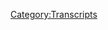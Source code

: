 {{Transcript
    | title         = [[118: January 10-11, 2018]]
    | caption       = [https://knowledgefight.libsyn.com/knowledge-fight-jan-10-11-2018 Listen to this episode on Libsyn]
    | episodeNumber = [[118: January 10-11, 2018|118]]
    | length        = 02:36:13
}}

{{MessageBox
    | header     = Warning: Bot Generated Content
    | text       = This transcript was automatically generated by transcription software and likely contains many mistakes and misattributions. Please check the audio for definitive quotes, attribution, and context.
    | image      = N3yvass4myg91.webp
    | imagewidth = 50px
    | id         = warning
}}

{{TranscriptBlock
    | name      = Unknown Speaker
    | timestamp = 00:00:00.000
    | text      = Andy in Kansas, you're on the air. Thanks for holding
}}

{{TranscriptBlock
    | name      = Unknown Speaker
    | timestamp = 00:00:03.839
    | text      = Hello Alex, I'm a first-time caller. I'm a huge fan. I love your work. I love you. Hey everybody welcome back to knowledge fight
}}

{{TranscriptBlock
    | name      = Unknown Speaker
    | timestamp = 00:00:10.039
    | text      = I'm Dan. I'm Jordan. We are a couple dudes
}}

{{TranscriptBlock
    | name      = Unknown Speaker
    | timestamp = 00:00:11.960
    | text      = I like to sit around drink novelty beverages and talk a little bit about Alex Jones
}}

{{TranscriptBlock
    | name      = Unknown Speaker
    | timestamp = 00:00:15.640
    | text      = That's pretty much what we do Dan today because everyone loves the novelty beverage Dan
}}

{{TranscriptBlock
    | name      = Unknown Speaker
    | timestamp = 00:00:20.559
    | text      = I've been getting a lot of people in the chat room saying what is the novelty beverage we address it up top
}}

{{TranscriptBlock
    | name      = Unknown Speaker
    | timestamp = 00:00:24.800
    | text      = This is Bell's two-hearted ale
}}

{{TranscriptBlock
    | name      = Unknown Speaker
    | timestamp = 00:00:27.480
    | text      = Jordan
}}

{{TranscriptBlock
    | name      = Unknown Speaker
    | timestamp = 00:00:28.879
    | text      = What's up? I love the chat room being like fucking stick to the rules asshole
}}

{{TranscriptBlock
    | name      = Unknown Speaker
    | timestamp = 00:00:33.960
    | text      = It's become a thing where there's like chance that get going of like what's the beverage?
}}

{{TranscriptBlock
    | name      = Unknown Speaker
    | timestamp = 00:00:39.000
    | text      = So I don't want well Dan. What's the hook?
}}

{{TranscriptBlock
    | name      = Unknown Speaker
    | timestamp = 00:00:45.600
    | text      = The hook is a
}}

{{TranscriptBlock
    | name      = Unknown Speaker
    | timestamp = 00:00:47.560
    | text      = 1993 song by John Popper and his rock and roll outfit called police traveler
}}

{{TranscriptBlock
    | name      = Unknown Speaker
    | timestamp = 00:00:52.320
    | text      = Okay, okay, also it is that I know a lot about a few bars
}}

{{TranscriptBlock
    | name      = Unknown Speaker
    | timestamp = 00:00:55.560
    | text      = I
}}

{{TranscriptBlock
    | name      = Unknown Speaker
    | timestamp = 00:00:59.719
    | text      = Know a lot about Alex Jones, you know nothing about him not at all and therein we find our fun
}}

{{TranscriptBlock
    | name      = Unknown Speaker
    | timestamp = 00:01:05.439
    | text      = Welcome back. Welcome back to everyone listening. We thrilled to be here
}}

{{TranscriptBlock
    | name      = Unknown Speaker
    | timestamp = 00:01:08.959
    | text      = I've been chomping at the bit you you've been texting me like a giddy schoolgirl for the past couple of days
}}

{{TranscriptBlock
    | name      = Unknown Speaker
    | timestamp = 00:01:14.879
    | text      = Just what I need to I need to do a show
}}

{{TranscriptBlock
    | name      = Unknown Speaker
    | timestamp = 00:01:18.159
    | text      = That wasn't so much that I almost had a panic attack listening to Alex yesterday because of some shit
}}

{{TranscriptBlock
    | name      = Unknown Speaker
    | timestamp = 00:01:23.519
    | text      = He was getting into and how much I wanted to talk about it, right?
}}

{{TranscriptBlock
    | name      = Unknown Speaker
    | timestamp = 00:01:26.439
    | text      = I answer you were busy last night. We couldn't do it. And actually I'm thrilled that you couldn't do it as it turns out
}}

{{TranscriptBlock
    | name      = Unknown Speaker
    | timestamp = 00:01:32.000
    | text      = Yes
}}

{{TranscriptBlock
    | name      = Unknown Speaker
    | timestamp = 00:01:32.400
    | text      = Because having the context of today added into yesterday's show makes the narrative so much more robust perfect
}}

{{TranscriptBlock
    | name      = Unknown Speaker
    | timestamp = 00:01:39.599
    | text      = so we're so that in that case we are gonna put another one in the
}}

{{TranscriptBlock
    | name      = Unknown Speaker
    | timestamp = 00:01:44.120
    | text      = Apologies to Jordan you're right
}}

{{TranscriptBlock
    | name      = Unknown Speaker
    | timestamp = 00:01:46.519
    | text      = We're gonna go into Jordan. You're right. This is circumstance if anything
}}

{{TranscriptBlock
    | name      = Unknown Speaker
    | timestamp = 00:01:51.079
    | text      = But something I am gonna put a check in the column of is people. I'd like to say, thank you
}}

{{TranscriptBlock
    | name      = Unknown Speaker
    | timestamp = 00:01:59.120
    | text      = I'd like to give a shout out to a couple new donators what's going on out there?
}}

{{TranscriptBlock
    | name      = Unknown Speaker
    | timestamp = 00:02:03.519
    | text      = Congratulations on becoming a policy wonk Eric. I'm a policy wonk. Thank you so much Eric. Thank you. We appreciate it
}}

{{TranscriptBlock
    | name      = Unknown Speaker
    | timestamp = 00:02:10.400
    | text      = Oh so very much. If this is Eric Schmidt CEO of Google you have to tell he has to off-board a little money
}}

{{TranscriptBlock
    | name      = Unknown Speaker
    | timestamp = 00:02:16.680
    | text      = Yeah, also, I'd like to give a shout out to another donor Jason who was a donator before and bumped it up
}}

{{TranscriptBlock
    | name      = Unknown Speaker
    | timestamp = 00:02:22.919
    | text      = He is a foreign policy wonk. Oh shit. I unfortunately forgot to load up that sound effect. God damn it
}}

{{TranscriptBlock
    | name      = Unknown Speaker
    | timestamp = 00:02:28.819
    | text      = So he though only a foreign policy wonk will be getting the salutation of a technocrat
}}

{{TranscriptBlock
    | name      = Unknown Speaker
    | timestamp = 00:02:35.120
    | text      = I'm a policy wonk
}}

{{TranscriptBlock
    | name      = Unknown Speaker
    | timestamp = 00:02:39.360
    | text      = Someone someone sodomite sent me a bucket of poop daddy sharp
}}

{{TranscriptBlock
    | name      = Unknown Speaker
    | timestamp = 00:02:42.639
    | text      = I'm
}}

{{TranscriptBlock
    | name      = Unknown Speaker
    | timestamp = 00:02:44.759
    | text      = Jar Jar Binks has a Caribbean black accent. He's a loser little little kitty, baby
}}

{{TranscriptBlock
    | name      = Unknown Speaker
    | timestamp = 00:02:51.439
    | text      = I don't want to hate black people. I renounce Jesus Christ fair enough
}}

{{TranscriptBlock
    | name      = Unknown Speaker
    | timestamp = 00:02:56.280
    | text      = so
}}

{{TranscriptBlock
    | name      = Unknown Speaker
    | timestamp = 00:02:57.520
    | text      = Jordan oh
}}

{{TranscriptBlock
    | name      = Unknown Speaker
    | timestamp = 00:02:59.199
    | text      = God, ah
}}

{{TranscriptBlock
    | name      = Unknown Speaker
    | timestamp = 00:03:00.919
    | text      = Good times. Oh, yeah, if you would like to become I'm too happy after that
}}

{{TranscriptBlock
    | name      = Unknown Speaker
    | timestamp = 00:03:05.800
    | text      = If you would like to become a policy wonk and trigger sound effects like that
}}

{{TranscriptBlock
    | name      = Unknown Speaker
    | timestamp = 00:03:09.120
    | text      = You may do so by going to our website knowledge fight calm and clicking support the show. We really appreciate it and little update
}}

{{TranscriptBlock
    | name      = Unknown Speaker
    | timestamp = 00:03:15.879
    | text      = We had set out that we needed to try and bump up the donations
}}

{{TranscriptBlock
    | name      = Unknown Speaker
    | timestamp = 00:03:20.400
    | text      = To buy a hundred dollars by the end of the month starting on January 1st
}}

{{TranscriptBlock
    | name      = Unknown Speaker
    | timestamp = 00:03:24.080
    | text      = And we are definitely on track to do that really and I really appreciate everyone
}}

{{TranscriptBlock
    | name      = Unknown Speaker
    | timestamp = 00:03:28.319
    | text      = Chipping in and if you'd like to keep that train rolling we we can hit this goal and it's only
}}

{{TranscriptBlock
    | name      = Unknown Speaker
    | timestamp = 00:03:34.039
    | text      = January
}}

{{TranscriptBlock
    | name      = Unknown Speaker
    | timestamp = 00:03:35.080
    | text      = 12 11th as we record. All right. Well shit. Yeah, we're only a third of the way through the month
}}

{{TranscriptBlock
    | name      = Unknown Speaker
    | timestamp = 00:03:40.120
    | text      = Yeah, and we are we're on track. We're ahead of track. Let's say a little bit ahead of track
}}

{{TranscriptBlock
    | name      = Unknown Speaker
    | timestamp = 00:03:44.680
    | text      = so we really really appreciate it, but it makes a big difference and
}}

{{TranscriptBlock
    | name      = Unknown Speaker
    | timestamp = 00:03:49.960
    | text      = At the end of the month if we hit our goal, we will start breaking down end game Alex Jones's dogshit documentary
}}

{{TranscriptBlock
    | name      = Unknown Speaker
    | timestamp = 00:03:56.680
    | text      = We're gonna do a 12 and a half hour long episode. It will be
}}

{{TranscriptBlock
    | name      = Unknown Speaker
    | timestamp = 00:04:01.840
    | text      = devastating I
}}

{{TranscriptBlock
    | name      = Unknown Speaker
    | timestamp = 00:04:03.199
    | text      = Have found a couple of things. I've read like six books
}}

{{TranscriptBlock
    | name      = Unknown Speaker
    | timestamp = 00:04:07.400
    | text      = And I've only covered ten minutes of the documentary. Okay, it's
}}

{{TranscriptBlock
    | name      = Unknown Speaker
    | timestamp = 00:04:11.400
    | text      = Real now. I don't want to reach the goal because I want all of that work to have been for nothing
}}

{{TranscriptBlock
    | name      = Unknown Speaker
    | timestamp = 00:04:16.199
    | text      = Boy, that'll be depressing. I'm a cruel man. That would be very cruel
}}

{{TranscriptBlock
    | name      = Unknown Speaker
    | timestamp = 00:04:20.720
    | text      = Jordan you don't have to listen to the show if you don't like it just donate a little bit more so we can all hear
}}

{{TranscriptBlock
    | name      = Unknown Speaker
    | timestamp = 00:04:25.600
    | text      = Those drops and so Dan can lose his mind. Yeah, it's a it's a altruism. That's what it is. So Jordan
}}

{{TranscriptBlock
    | name      = Unknown Speaker
    | timestamp = 00:04:30.759
    | text      = Yeah, like I told you
}}

{{TranscriptBlock
    | name      = Unknown Speaker
    | timestamp = 00:04:32.759
    | text      = We will be going over today events that transpired on the January 10th and January 11th of 2018
}}

{{TranscriptBlock
    | name      = Unknown Speaker
    | timestamp = 00:04:40.240
    | text      = episodes indeed
}}

{{TranscriptBlock
    | name      = Unknown Speaker
    | timestamp = 00:04:41.519
    | text      = Alex Jones show but but what we're really gonna be going over because I'm gonna skip a lot of the bullshit like on the 11th
}}

{{TranscriptBlock
    | name      = Unknown Speaker
    | timestamp = 00:04:49.040
    | text      = Joe Arpaio was on rare and I don't want you to scream for half an hour about how he's a monster
}}

{{TranscriptBlock
    | name      = Unknown Speaker
    | timestamp = 00:04:54.160
    | text      = Probably not a good idea. I believe the last time Arpaio made a
}}

{{TranscriptBlock
    | name      = Unknown Speaker
    | timestamp = 00:04:57.600
    | text      = An appearance on this podcast. It did not go well for me didn't go great. You almost threw up. Yeah
}}

{{TranscriptBlock
    | name      = Unknown Speaker
    | timestamp = 00:05:03.519
    | text      = That's right. I took my headphones off
}}

{{TranscriptBlock
    | name      = Unknown Speaker
    | timestamp = 00:05:06.279
    | text      = We had to break. Yeah, fuck but he's on cuz he's running for Congress and yeah, not great
}}

{{TranscriptBlock
    | name      = Unknown Speaker
    | timestamp = 00:05:12.600
    | text      = I saw that not great
}}

{{TranscriptBlock
    | name      = Unknown Speaker
    | timestamp = 00:05:13.959
    | text      = And so the other thing that happened was project Veritas James O'Keefe came on because they had an undercover
}}

{{TranscriptBlock
    | name      = Unknown Speaker
    | timestamp = 00:05:19.600
    | text      = investigation of Twitter and how Twitter your Twitter is shadow banning conservatives sure and so they played the video and it's the
}}

{{TranscriptBlock
    | name      = Unknown Speaker
    | timestamp = 00:05:27.519
    | text      = Softest fucking shit I've ever seen in my life
}}

{{TranscriptBlock
    | name      = Unknown Speaker
    | timestamp = 00:05:29.319
    | text      = It's very clear from the context of these interviews that they have that they're secretly recording
}}

{{TranscriptBlock
    | name      = Unknown Speaker
    | timestamp = 00:05:34.079
    | text      = Like there's just a guy who's explaining what shadow banning is
}}

{{TranscriptBlock
    | name      = Unknown Speaker
    | timestamp = 00:05:38.079
    | text      = And then at the end of the clip that they play that they forgot to cut out the guy says I don't know if Twitter
}}

{{TranscriptBlock
    | name      = Unknown Speaker
    | timestamp = 00:05:43.439
    | text      = Even does that anymore, right?
}}

{{TranscriptBlock
    | name      = Unknown Speaker
    | timestamp = 00:05:45.439
    | text      = Okay, great. I thought there was another that only adds to the mystery see because of course he had to say that he can't get
}}

{{TranscriptBlock
    | name      = Unknown Speaker
    | timestamp = 00:05:51.800
    | text      = He's got plausible
}}

{{TranscriptBlock
    | name      = Unknown Speaker
    | timestamp = 00:05:53.319
    | text      = Deniability they don't tell him that
}}

{{TranscriptBlock
    | name      = Unknown Speaker
    | timestamp = 00:05:55.660
    | text      = What I'm saying is James O'Keefe should have cut that out. Of course
}}

{{TranscriptBlock
    | name      = Unknown Speaker
    | timestamp = 00:05:58.819
    | text      = He should have but that's why he's a genius crafty even when he's forgetting what to do to make him say he's bad
}}

{{TranscriptBlock
    | name      = Unknown Speaker
    | timestamp = 00:06:05.920
    | text      = Oh, he's a fucking it's guys. Oh, he'll do that
}}

{{TranscriptBlock
    | name      = Unknown Speaker
    | timestamp = 00:06:09.199
    | text      = I don't know
}}

{{TranscriptBlock
    | name      = Unknown Speaker
    | timestamp = 00:06:09.759
    | text      = So but that's a lot of the bullshit that's going on on the episodes
}}

{{TranscriptBlock
    | name      = Unknown Speaker
    | timestamp = 00:06:13.240
    | text      = We're not gonna talk about that because we need to talk about a more robust issue
}}

{{TranscriptBlock
    | name      = Unknown Speaker
    | timestamp = 00:06:16.279
    | text      = It's something that is being I can expose I think pretty clearly through these two episodes and that is that Alex Jones has
}}

{{TranscriptBlock
    | name      = Unknown Speaker
    | timestamp = 00:06:23.879
    | text      = What I would officially call has lost his mind. Okay, I see now
}}

{{TranscriptBlock
    | name      = Unknown Speaker
    | timestamp = 00:06:27.639
    | text      = I thought it was gonna be the jar jar banks did not have a Caribbean black accent
}}

{{TranscriptBlock
    | name      = Unknown Speaker
    | timestamp = 00:06:34.279
    | text      = We are really going to get in to how racist transformers is right, that's what we're gonna do
}}

{{TranscriptBlock
    | name      = Unknown Speaker
    | timestamp = 00:06:39.720
    | text      = I look so here's the deal. Alex has lost his mind
}}

{{TranscriptBlock
    | name      = Unknown Speaker
    | timestamp = 00:06:43.319
    | text      = Yes, and we've said this a lot of times
}}

{{TranscriptBlock
    | name      = Unknown Speaker
    | timestamp = 00:06:45.399
    | text      = We've said a lot of times that this is the point where Alex has lost his mind
}}

{{TranscriptBlock
    | name      = Unknown Speaker
    | timestamp = 00:06:48.560
    | text      = but I think he's lost his mind in a very specific Alex Jones II way and
}}

{{TranscriptBlock
    | name      = Unknown Speaker
    | timestamp = 00:06:53.120
    | text      = That he's become reasonable. No, no
}}

{{TranscriptBlock
    | name      = Unknown Speaker
    | timestamp = 00:06:57.360
    | text      = He's renounced all of his previous statements and he has decided that now is the time
}}

{{TranscriptBlock
    | name      = Unknown Speaker
    | timestamp = 00:07:04.199
    | text      = Mm-hmm to open up a small independent bookstore
}}

{{TranscriptBlock
    | name      = Unknown Speaker
    | timestamp = 00:07:07.839
    | text      = No, although that would be interesting. It'd be an angry-ass bookstore where no one reads anything
}}

{{TranscriptBlock
    | name      = Unknown Speaker
    | timestamp = 00:07:15.399
    | text      = Covers all of the books would just be empty on that. It would just be it would be just be book jackets
}}

{{TranscriptBlock
    | name      = Unknown Speaker
    | timestamp = 00:07:21.079
    | text      = He would have the heart of these spines. Yeah. Yeah, exactly
}}

{{TranscriptBlock
    | name      = Unknown Speaker
    | timestamp = 00:07:24.759
    | text      = So, you know in order to explain what I mean by this
}}

{{TranscriptBlock
    | name      = Unknown Speaker
    | timestamp = 00:07:28.079
    | text      = I believe that one of the defining characteristics of Alex Jones is jealousy and pettiness and bitterness
}}

{{TranscriptBlock
    | name      = Unknown Speaker
    | timestamp = 00:07:35.199
    | text      = and
}}

{{TranscriptBlock
    | name      = Unknown Speaker
    | timestamp = 00:07:37.120
    | text      = I
}}

{{TranscriptBlock
    | name      = Unknown Speaker
    | timestamp = 00:07:38.519
    | text      = Think that Alex has become
}}

{{TranscriptBlock
    | name      = Unknown Speaker
    | timestamp = 00:07:41.800
    | text      = Aware of the conspiracy world outside of himself
}}

{{TranscriptBlock
    | name      = Unknown Speaker
    | timestamp = 00:07:45.879
    | text      = Okay, and he's starting to lose his mind. All right, because he's being outdone
}}

{{TranscriptBlock
    | name      = Unknown Speaker
    | timestamp = 00:07:51.199
    | text      = Okay, and I owe this will flesh out as we go along. Okay, okay
}}

{{TranscriptBlock
    | name      = Unknown Speaker
    | timestamp = 00:07:55.079
    | text      = But my first piece of evidence that I'm going to present and to provide context that will inform the rest of this episode
}}

{{TranscriptBlock
    | name      = Unknown Speaker
    | timestamp = 00:08:02.240
    | text      = I have to take you back to 2017. I
}}

{{TranscriptBlock
    | name      = Unknown Speaker
    | timestamp = 00:08:06.519
    | text      = Have to take you back and we not to a special report that Alex Jones recorded on Christmas Eve
}}

{{TranscriptBlock
    | name      = Unknown Speaker
    | timestamp = 00:08:13.160
    | text      = All right, I somehow missed in the shuffle because I don't know I don't watch all of his special reports
}}

{{TranscriptBlock
    | name      = Unknown Speaker
    | timestamp = 00:08:18.319
    | text      = Okay, he insinuates that he's recording this at 3 in the morning
}}

{{TranscriptBlock
    | name      = Unknown Speaker
    | timestamp = 00:08:23.000
    | text      = I'm guessing that's not true
}}

{{TranscriptBlock
    | name      = Unknown Speaker
    | timestamp = 00:08:24.720
    | text      = It's unclear because he says that Rob do is there and he's like Rob do is the kind of guy who you can call it?
}}

{{TranscriptBlock
    | name      = Unknown Speaker
    | timestamp = 00:08:30.199
    | text      = 3 in the morning, it'll come down to the studio. He might have just been saying that is a general thing, right?
}}

{{TranscriptBlock
    | name      = Unknown Speaker
    | timestamp = 00:08:34.960
    | text      = Or he might he does keep looking at his watch. So it isn't that you know, it's like it's like
}}

{{TranscriptBlock
    | name      = Unknown Speaker
    | timestamp = 00:08:39.480
    | text      = His way in a mountain standard time or are they it's an hour earlier than central. It's an hour
}}

{{TranscriptBlock
    | name      = Unknown Speaker
    | timestamp = 00:08:45.919
    | text      = Mountain. Yeah. Yeah, so he's there. Sorry. I just wanted to clarify for our listener
}}

{{TranscriptBlock
    | name      = Unknown Speaker
    | timestamp = 00:08:51.159
    | text      = He says that his wife is there with him like she's waiting outside
}}

{{TranscriptBlock
    | name      = Unknown Speaker
    | timestamp = 00:08:54.279
    | text      = Rob do's wife and kid are there and waiting right and so it's like oh, that's this why are you depressed?
}}

{{TranscriptBlock
    | name      = Unknown Speaker
    | timestamp = 00:09:01.159
    | text      = This is the worst Christmas ever
}}

{{TranscriptBlock
    | name      = Unknown Speaker
    | timestamp = 00:09:02.759
    | text      = You're the Alex Jones is a shitty version of Ebeneezer Scrooge and I never thought I could say that it's very depressing
}}

{{TranscriptBlock
    | name      = Unknown Speaker
    | timestamp = 00:09:08.960
    | text      = Yeah
}}

{{TranscriptBlock
    | name      = Unknown Speaker
    | timestamp = 00:09:09.279
    | text      = And so here is the first clip of why he decided to come into the studio on Christmas Eve to record a special
}}

{{TranscriptBlock
    | name      = Unknown Speaker
    | timestamp = 00:09:17.080
    | text      = live broadcast
}}

{{TranscriptBlock
    | name      = Unknown Speaker
    | timestamp = 00:09:18.759
    | text      = It's Christmas Eve
}}

{{TranscriptBlock
    | name      = Unknown Speaker
    | timestamp = 00:09:20.759
    | text      = and I have come into the office to
}}

{{TranscriptBlock
    | name      = Unknown Speaker
    | timestamp = 00:09:24.759
    | text      = stream this emergency transmission on YouTube and Facebook
}}

{{TranscriptBlock
    | name      = Unknown Speaker
    | timestamp = 00:09:30.200
    | text      = Because
}}

{{TranscriptBlock
    | name      = Unknown Speaker
    | timestamp = 00:09:33.279
    | text      = If this doesn't get major attention and if this doesn't break through into the public's psyche
}}

{{TranscriptBlock
    | name      = Unknown Speaker
    | timestamp = 00:09:39.600
    | text      = the globalists have a recent chance of killing the president in the next two weeks and
}}

{{TranscriptBlock
    | name      = Unknown Speaker
    | timestamp = 00:09:46.279
    | text      = taking over the media
}}

{{TranscriptBlock
    | name      = Unknown Speaker
    | timestamp = 00:09:48.120
    | text      = Using the emergency alert system. All right, I was little switch that's still in place to really
}}

{{TranscriptBlock
    | name      = Unknown Speaker
    | timestamp = 00:09:54.600
    | text      = Bring this country into a civil emergency
}}

{{TranscriptBlock
    | name      = Unknown Speaker
    | timestamp = 00:09:58.000
    | text      = Is what they'll call it, but it's really martial law
}}

{{TranscriptBlock
    | name      = Unknown Speaker
    | timestamp = 00:10:01.299
    | text      = Now in the last few months I have followed but never
}}

{{TranscriptBlock
    | name      = Unknown Speaker
    | timestamp = 00:10:08.519
    | text      = You anonymous
}}

{{TranscriptBlock
    | name      = Unknown Speaker
    | timestamp = 00:10:10.600
    | text      = and a lot of what QAnon has said I already had gotten separately from my White House sources my Pentagon sources my
}}

{{TranscriptBlock
    | name      = Unknown Speaker
    | timestamp = 00:10:17.720
    | text      = CIA sources, nope, and folks know we have amazing sources
}}

{{TranscriptBlock
    | name      = Unknown Speaker
    | timestamp = 00:10:22.159
    | text      = Sure
}}

{{TranscriptBlock
    | name      = Unknown Speaker
    | timestamp = 00:10:23.120
    | text      = those sources are in fact QAnon and he just had to make it look like if you give if he gives if he gives those
}}

{{TranscriptBlock
    | name      = Unknown Speaker
    | timestamp = 00:10:30.080
    | text      = Three examples like I got it from my White House sources the FBI
}}

{{TranscriptBlock
    | name      = Unknown Speaker
    | timestamp = 00:10:35.559
    | text      = Sources that really means like fuck I did not have this shit at all and I've got to play from behind
}}

{{TranscriptBlock
    | name      = Unknown Speaker
    | timestamp = 00:10:41.320
    | text      = Yeah, because this has taken over the internet. I have to already have known about for everyone who doesn't know
}}

{{TranscriptBlock
    | name      = Unknown Speaker
    | timestamp = 00:10:48.279
    | text      = I've done a bunch of looking into this and it's not really worth too much of a discussion but QAnon is another one of these
}}

{{TranscriptBlock
    | name      = Unknown Speaker
    | timestamp = 00:10:55.039
    | text      = Accounts that is posting cryptic messages and stuff like that trying to get people to think that they have inside information
}}

{{TranscriptBlock
    | name      = Unknown Speaker
    | timestamp = 00:11:02.000
    | text      = This is something that's existed on 4chan Bigfoot. It's in the White House
}}

{{TranscriptBlock
    | name      = Unknown Speaker
    | timestamp = 00:11:05.399
    | text      = well, there's so many accounts that have existed on reddit and on 4chan over the years that have been like FBI and on and like
}}

{{TranscriptBlock
    | name      = Unknown Speaker
    | timestamp = 00:11:12.159
    | text      = all these people who do just play around as if they have
}}

{{TranscriptBlock
    | name      = Unknown Speaker
    | timestamp = 00:11:15.279
    | text      = Insider access and so this is like creepypasta, right? And this is another one and so
}}

{{TranscriptBlock
    | name      = Unknown Speaker
    | timestamp = 00:11:22.519
    | text      = What's going on here? Is that Alex is the king of conspiracies, right?
}}

{{TranscriptBlock
    | name      = Unknown Speaker
    | timestamp = 00:11:30.399
    | text      = Historically for the last 20 years he's been on the radio and he is the king of conspiracies
}}

{{TranscriptBlock
    | name      = Unknown Speaker
    | timestamp = 00:11:35.320
    | text      = He's the most I would say the most popular conspiracy theorist. He's the Walmart of conspiracy theories. There you go
}}

{{TranscriptBlock
    | name      = Unknown Speaker
    | timestamp = 00:11:42.360
    | text      = Yeah, and for the last couple months, he's been pitching this narrative where this guy named Zach comes on
}}

{{TranscriptBlock
    | name      = Unknown Speaker
    | timestamp = 00:11:48.759
    | text      = Over the phone, right? Who's an FBI?
}}

{{TranscriptBlock
    | name      = Unknown Speaker
    | timestamp = 00:11:51.639
    | text      = Intelligence agent who's feeding him information like they were shooting from helicopters at the Las Vegas shooting, right?
}}

{{TranscriptBlock
    | name      = Unknown Speaker
    | timestamp = 00:11:58.840
    | text      = And he's not getting a lot of traction
}}

{{TranscriptBlock
    | name      = Unknown Speaker
    | timestamp = 00:12:00.840
    | text      = But QAnon is okay to the point where Rob do has interviewed people who moderate the subreddit
}}

{{TranscriptBlock
    | name      = Unknown Speaker
    | timestamp = 00:12:10.559
    | text      = And so Alex you're a troll on
}}

{{TranscriptBlock
    | name      = Unknown Speaker
    | timestamp = 00:12:14.600
    | text      = The on the QAnon god damn it. If you don't get that. Are you shitting me?
}}

{{TranscriptBlock
    | name      = Unknown Speaker
    | timestamp = 00:12:19.960
    | text      = I get to fuck with Alex Jones directly. Yes
}}

{{TranscriptBlock
    | name      = Unknown Speaker
    | timestamp = 00:12:24.240
    | text      = 100% interview me Alex cannot handle the fact that he's being outdone by random people
}}

{{TranscriptBlock
    | name      = Unknown Speaker
    | timestamp = 00:12:30.019
    | text      = Fucking around on Facebook. Yeah, we're on reddit and 4chan
}}

{{TranscriptBlock
    | name      = Unknown Speaker
    | timestamp = 00:12:34.220
    | text      = So to the point where even fucking Jerome Corsi is basically writing a book online
}}

{{TranscriptBlock
    | name      = Unknown Speaker
    | timestamp = 00:12:40.100
    | text      = decoding QAnon's messages
}}

{{TranscriptBlock
    | name      = Unknown Speaker
    | timestamp = 00:12:41.980
    | text      = Alex feels betrayed. I love it. He's losing it. I love it
}}

{{TranscriptBlock
    | name      = Unknown Speaker
    | timestamp = 00:12:45.940
    | text      = I had so here is here is a clip where I think it really demonstrates his true feelings about about the situation
}}

{{TranscriptBlock
    | name      = Unknown Speaker
    | timestamp = 00:12:53.179
    | text      = Zach is who he says he is and here he is on the show and it's only got
}}

{{TranscriptBlock
    | name      = Unknown Speaker
    | timestamp = 00:12:58.039
    | text      = 44,000 views
}}

{{TranscriptBlock
    | name      = Unknown Speaker
    | timestamp = 00:13:01.759
    | text      = Again some little comment about
}}

{{TranscriptBlock
    | name      = Unknown Speaker
    | timestamp = 00:13:04.399
    | text      = QAnon gets a million. That's great. This is this this guy's real
}}

{{TranscriptBlock
    | name      = Unknown Speaker
    | timestamp = 00:13:09.720
    | text      = This guy's known to us who he is. There's TV programs with him in it his voice his face
}}

{{TranscriptBlock
    | name      = Unknown Speaker
    | timestamp = 00:13:14.600
    | text      = We've talked to him saved by the bell. He gives us this stuff exclusively
}}

{{TranscriptBlock
    | name      = Unknown Speaker
    | timestamp = 00:13:19.240
    | text      = And he's had to leave the country to give you this information. This is the real QAnon. So he's
}}

{{TranscriptBlock
    | name      = Unknown Speaker
    | timestamp = 00:13:24.919
    | text      = We
}}

{{TranscriptBlock
    | name      = Unknown Speaker
    | timestamp = 00:13:26.960
    | text      = He's he's saying the QAnon isn't real but mine is
}}

{{TranscriptBlock
    | name      = Unknown Speaker
    | timestamp = 00:13:32.879
    | text      = My hoax is real and I'm furious that it's not more successful than the one that's out fortune
}}

{{TranscriptBlock
    | name      = Unknown Speaker
    | timestamp = 00:13:38.320
    | text      = God, this is making me so mad. Why didn't I get on board with this immediately? It's like in The Last Jedi whenever
}}

{{TranscriptBlock
    | name      = Unknown Speaker
    | timestamp = 00:13:45.559
    | text      = Yoda says to Luke that the fate of the teachers for their students to outdo them, right?
}}

{{TranscriptBlock
    | name      = Unknown Speaker
    | timestamp = 00:13:51.799
    | text      = I guess I'm gonna make as many Star Wars The Last Jedi references tonight
}}

{{TranscriptBlock
    | name      = Unknown Speaker
    | timestamp = 00:13:56.120
    | text      = I haven't seen it. I want to see it. I want to see it again
}}

{{TranscriptBlock
    | name      = Unknown Speaker
    | timestamp = 00:13:59.039
    | text      = Do you want to go we can go? All right, let's end this podcast
}}

{{TranscriptBlock
    | name      = Unknown Speaker
    | timestamp = 00:14:02.159
    | text      = Hey guys, if you wanna check us out, we're on knowledge.com
}}

{{TranscriptBlock
    | name      = Unknown Speaker
    | timestamp = 00:14:05.279
    | text      = So hey guys, if you want to check us out, we'll be at the movie theater watching The Last Jedi
}}

{{TranscriptBlock
    | name      = Unknown Speaker
    | timestamp = 00:14:09.240
    | text      = So in this in this next clip again from Christmas Eve if we get
}}

{{TranscriptBlock
    | name      = Unknown Speaker
    | timestamp = 00:14:13.120
    | text      = $300 we'll do a breakdown of The Last Jedi
}}

{{TranscriptBlock
    | name      = Unknown Speaker
    | timestamp = 00:14:15.759
    | text      = So no we won't in this next clip Alex Jones in trying to get authenticity for his hoax guy
}}

{{TranscriptBlock
    | name      = Unknown Speaker
    | timestamp = 00:14:23.840
    | text      = Yeah, he is intelligence fake guy
}}

{{TranscriptBlock
    | name      = Unknown Speaker
    | timestamp = 00:14:26.799
    | text      = What he means?
}}

{{TranscriptBlock
    | name      = Unknown Speaker
    | timestamp = 00:14:29.200
    | text      = What he's accidentally what he accidentally does in this clip is very clearly out who this guy is if he's real of course
}}

{{TranscriptBlock
    | name      = Unknown Speaker
    | timestamp = 00:14:37.440
    | text      = One of those sources is public
}}

{{TranscriptBlock
    | name      = Unknown Speaker
    | timestamp = 00:14:39.580
    | text      = His name's Zack and we know who he is. He's a famous former member of Army Special Operations
}}

{{TranscriptBlock
    | name      = Unknown Speaker
    | timestamp = 00:14:49.500
    | text      = and the whole joint forces operation out of Florida and
}}

{{TranscriptBlock
    | name      = Unknown Speaker
    | timestamp = 00:14:55.179
    | text      = He is part Muslim. His mother was Muslim
}}

{{TranscriptBlock
    | name      = Unknown Speaker
    | timestamp = 00:14:58.059
    | text      = That's not a nationality or religious or a thing you can be but also a defining characteristic yokes in Morocco
}}

{{TranscriptBlock
    | name      = Unknown Speaker
    | timestamp = 00:15:04.500
    | text      = where he is now and
}}

{{TranscriptBlock
    | name      = Unknown Speaker
    | timestamp = 00:15:06.539
    | text      = Some of the things he said on air
}}

{{TranscriptBlock
    | name      = Unknown Speaker
    | timestamp = 00:15:08.539
    | text      = were so serious, he was picked up by the FBI and
}}

{{TranscriptBlock
    | name      = Unknown Speaker
    | timestamp = 00:15:13.179
    | text      = Taken to
}}

{{TranscriptBlock
    | name      = Unknown Speaker
    | timestamp = 00:15:14.740
    | text      = The US military base. He was then released and he has gone to Morocco
}}

{{TranscriptBlock
    | name      = Unknown Speaker
    | timestamp = 00:15:19.379
    | text      = Where he believes it's safer for him to be able to even call into the show
}}

{{TranscriptBlock
    | name      = Unknown Speaker
    | timestamp = 00:15:22.899
    | text      = I'm probably gonna have to get in touch with him today and get him back on for another emergency
}}

{{TranscriptBlock
    | name      = Unknown Speaker
    | timestamp = 00:15:28.259
    | text      = Transmission in the next few days just to go over all this Intel
}}

{{TranscriptBlock
    | name      = Unknown Speaker
    | timestamp = 00:15:31.700
    | text      = He doesn't want to give me a lot of the Intel now. I have other sources as well that are saying
}}

{{TranscriptBlock
    | name      = Unknown Speaker
    | timestamp = 00:15:40.100
    | text      = What he's telling me is dead-on. So before I get into all of this, I want you to listen to me very very carefully
}}

{{TranscriptBlock
    | name      = Unknown Speaker
    | timestamp = 00:15:48.019
    | text      = Very very carefully
}}

{{TranscriptBlock
    | name      = Unknown Speaker
    | timestamp = 00:15:51.860
    | text      = I don't just go off my Intel sources sources that have been proven to me right over and over again. They haven't
}}

{{TranscriptBlock
    | name      = Unknown Speaker
    | timestamp = 00:15:57.580
    | text      = I go also shouldn't you of watching the globalist and what they're doing in the media pretending now
}}

{{TranscriptBlock
    | name      = Unknown Speaker
    | timestamp = 00:16:04.740
    | text      = What does Q anon say?
}}

{{TranscriptBlock
    | name      = Unknown Speaker
    | timestamp = 00:16:07.419
    | text      = Q anon doesn't even basically say who they are. They just say that they have sources but not there was a plan in
}}

{{TranscriptBlock
    | name      = Unknown Speaker
    | timestamp = 00:16:14.700
    | text      = November to take from
}}

{{TranscriptBlock
    | name      = Unknown Speaker
    | timestamp = 00:16:16.740
    | text      = Clapper and Brennan and others had signaled this on national television at the Aspen Institute
}}

{{TranscriptBlock
    | name      = Unknown Speaker
    | timestamp = 00:16:22.580
    | text      = In October, right? We played those we all know that he's gonna be taken out
}}

{{TranscriptBlock
    | name      = Unknown Speaker
    | timestamp = 00:16:26.460
    | text      = in the next month or so next two months and
}}

{{TranscriptBlock
    | name      = Unknown Speaker
    | timestamp = 00:16:30.460
    | text      = that
}}

{{TranscriptBlock
    | name      = Unknown Speaker
    | timestamp = 00:16:34.059
    | text      = It's not gonna be judicial it's not gonna be legislative it's not gonna be impeachment there's a wolf blitzer clip
}}

{{TranscriptBlock
    | name      = Unknown Speaker
    | timestamp = 00:16:39.620
    | text      = We've played it probably 30 times great
}}

{{TranscriptBlock
    | name      = Unknown Speaker
    | timestamp = 00:16:42.100
    | text      = And now I can go look that up because you have made a bunch of defining characteristics
}}

{{TranscriptBlock
    | name      = Unknown Speaker
    | timestamp = 00:16:46.980
    | text      = It is at the Aspen Institute. It is Clapper and Brennan together with Wolf Blitzer. I have found this clip
}}

{{TranscriptBlock
    | name      = Unknown Speaker
    | timestamp = 00:16:52.980
    | text      = Actually, I found it on Alex Jones's channel. I found seem like it'd be hard to find
}}

{{TranscriptBlock
    | name      = Unknown Speaker
    | timestamp = 00:16:57.899
    | text      = I keep saying it
}}

{{TranscriptBlock
    | name      = Unknown Speaker
    | timestamp = 00:16:58.860
    | text      = I found a video that he put out himself called former CIA director calls for coup against Trump and now here
}}

{{TranscriptBlock
    | name      = Unknown Speaker
    | timestamp = 00:17:05.180
    | text      = Let's listen to what Alex plays of the clip
}}

{{TranscriptBlock
    | name      = Unknown Speaker
    | timestamp = 00:17:09.619
    | text      = but this is where the work of Robert Mueller is is critical to our future as a country because I you know in some respects
}}

{{TranscriptBlock
    | name      = Unknown Speaker
    | timestamp = 00:17:16.700
    | text      = We're a government in a nation in crisis right now
}}

{{TranscriptBlock
    | name      = Unknown Speaker
    | timestamp = 00:17:18.700
    | text      = You have confidence in the special counsel. Absolutely. He both worked with him for a long time when he was head of the FBI
}}

{{TranscriptBlock
    | name      = Unknown Speaker
    | timestamp = 00:17:25.339
    | text      = Absolutely. I was a
}}

{{TranscriptBlock
    | name      = Unknown Speaker
    | timestamp = 00:17:26.660
    | text      = Inspired choice. They don't come any better and
}}

{{TranscriptBlock
    | name      = Unknown Speaker
    | timestamp = 00:17:29.619
    | text      = Nobody better than Bob Mueller who is a straight shooter and will not be intimidated by any any anything fired by mr
}}

{{TranscriptBlock
    | name      = Unknown Speaker
    | timestamp = 00:17:36.859
    | text      = Trump or tempted to be fired by mr
}}

{{TranscriptBlock
    | name      = Unknown Speaker
    | timestamp = 00:17:38.579
    | text      = um
}}

{{TranscriptBlock
    | name      = Unknown Speaker
    | timestamp = 00:17:38.660
    | text      = I hope I really hope that our members of Congress or like to representatives are gonna stand up and say enough is enough
}}

{{TranscriptBlock
    | name      = Unknown Speaker
    | timestamp = 00:17:43.980
    | text      = And stop making apologies excuses for things that are happening that really flout
}}

{{TranscriptBlock
    | name      = Unknown Speaker
    | timestamp = 00:17:49.339
    | text      = I think our system of of laws and government here when you say enough is enough
}}

{{TranscriptBlock
    | name      = Unknown Speaker
    | timestamp = 00:17:56.140
    | text      = If he's fired and he's the president United States so he could tell
}}

{{TranscriptBlock
    | name      = Unknown Speaker
    | timestamp = 00:18:00.579
    | text      = Rosenstein to fire him if he wants but if he's fired, what would you want Congress to do Paul Ryan to hang him?
}}

{{TranscriptBlock
    | name      = Unknown Speaker
    | timestamp = 00:18:06.059
    | text      = well
}}

{{TranscriptBlock
    | name      = Unknown Speaker
    | timestamp = 00:18:06.299
    | text      = first of all
}}

{{TranscriptBlock
    | name      = Unknown Speaker
    | timestamp = 00:18:06.660
    | text      = I think it's the obligation of some executive branch officials to refuse to carry out some of these orders that
}}

{{TranscriptBlock
    | name      = Unknown Speaker
    | timestamp = 00:18:11.839
    | text      = Again are inconsistent with what this country is all about
}}

{{TranscriptBlock
    | name      = Unknown Speaker
    | timestamp = 00:18:15.680
    | text      = but I
}}

{{TranscriptBlock
    | name      = Unknown Speaker
    | timestamp = 00:18:17.440
    | text      = Would just hope that this is not going to be a partisan issue
}}

{{TranscriptBlock
    | name      = Unknown Speaker
    | timestamp = 00:18:22.000
    | text      = That Republicans Democrats are going to see that the future of this country at stake and there needs to be some things done for the good
}}

{{TranscriptBlock
    | name      = Unknown Speaker
    | timestamp = 00:18:28.640
    | text      = of the future
}}

{{TranscriptBlock
    | name      = Unknown Speaker
    | timestamp = 00:18:30.000
    | text      = You fucking idiot spreadin
}}

{{TranscriptBlock
    | name      = Unknown Speaker
    | timestamp = 00:18:32.440
    | text      = So that was the that's all the clip that Alex plays on this former CIA director calls for a coup against Trump
}}

{{TranscriptBlock
    | name      = Unknown Speaker
    | timestamp = 00:18:38.440
    | text      = He don't yeah, he called for a coup. No, he absolutely didn't know nothing. There's nothing that if Trump
}}

{{TranscriptBlock
    | name      = Unknown Speaker
    | timestamp = 00:18:45.319
    | text      = Technically does not break the law. However
}}

{{TranscriptBlock
    | name      = Unknown Speaker
    | timestamp = 00:18:48.720
    | text      = Completely destroys any possibility of believing that he is not colluding with Russia by firing his second
}}

{{TranscriptBlock
    | name      = Unknown Speaker
    | timestamp = 00:18:57.480
    | text      = Person investigating him for an obstruction of justice. Mm-hmm. Then it's a good idea for Congress to
}}

{{TranscriptBlock
    | name      = Unknown Speaker
    | timestamp = 00:19:04.720
    | text      = Overthrow the government with an armed coup, right? I think that's what he said
}}

{{TranscriptBlock
    | name      = Unknown Speaker
    | timestamp = 00:19:07.920
    | text      = So now but you see you see what's going on here
}}

{{TranscriptBlock
    | name      = Unknown Speaker
    | timestamp = 00:19:10.640
    | text      = You see that Alex is saying the QAnon and Zach his guy
}}

{{TranscriptBlock
    | name      = Unknown Speaker
    | timestamp = 00:19:15.559
    | text      = Had said that there was a plot to overthrow Trump in November, which is indicated by this clapper
}}

{{TranscriptBlock
    | name      = Unknown Speaker
    | timestamp = 00:19:22.440
    | text      = All right, but it's not even clapper those John Brennan
}}

{{TranscriptBlock
    | name      = Unknown Speaker
    | timestamp = 00:19:25.480
    | text      = At the Aspen Institute having a talk about overthrowing Trump, which they weren't doing none of this makes sense
}}

{{TranscriptBlock
    | name      = Unknown Speaker
    | timestamp = 00:19:30.960
    | text      = It's all just random bullshit right and making connections where they aren't but it gets worse
}}

{{TranscriptBlock
    | name      = Unknown Speaker
    | timestamp = 00:19:35.960
    | text      = Do you think Wolf Blitzer understands words probably at least?
}}

{{TranscriptBlock
    | name      = Unknown Speaker
    | timestamp = 00:19:41.119
    | text      = Are you implying that he's a literal wolf?
}}

{{TranscriptBlock
    | name      = Unknown Speaker
    | timestamp = 00:19:44.720
    | text      = I'm not entirely sure what you're trying to say. Maybe I think he's just an idiot. So it gets weirder it gets weirder
}}

{{TranscriptBlock
    | name      = Unknown Speaker
    | timestamp = 00:19:51.000
    | text      = Here is some information that Alex Jones got
}}

{{TranscriptBlock
    | name      = Unknown Speaker
    | timestamp = 00:19:54.200
    | text      = from his sources
}}

{{TranscriptBlock
    | name      = Unknown Speaker
    | timestamp = 00:19:56.319
    | text      = About a now indicted member of the Trump administration. I don't want to get into things
}}

{{TranscriptBlock
    | name      = Unknown Speaker
    | timestamp = 00:20:03.279
    | text      = I'm not supposed to get into but also people to understand how real this is
}}

{{TranscriptBlock
    | name      = Unknown Speaker
    | timestamp = 00:20:07.839
    | text      = So real
}}

{{TranscriptBlock
    | name      = Unknown Speaker
    | timestamp = 00:20:11.160
    | text      = Flynn was sent in
}}

{{TranscriptBlock
    | name      = Unknown Speaker
    | timestamp = 00:20:14.359
    | text      = To the Trump organization
}}

{{TranscriptBlock
    | name      = Unknown Speaker
    | timestamp = 00:20:16.400
    | text      = By others that didn't want to put themselves on the radar and was basically asked to go in and do this
}}

{{TranscriptBlock
    | name      = Unknown Speaker
    | timestamp = 00:20:22.839
    | text      = Because everybody else do what crime?
}}

{{TranscriptBlock
    | name      = Unknown Speaker
    | timestamp = 00:20:26.079
    | text      = So Flynn was basically
}}

{{TranscriptBlock
    | name      = Unknown Speaker
    | timestamp = 00:20:28.240
    | text      = Flynn go to crime the only guy willing to be the public person
}}

{{TranscriptBlock
    | name      = Unknown Speaker
    | timestamp = 00:20:32.400
    | text      = of the
}}

{{TranscriptBlock
    | name      = Unknown Speaker
    | timestamp = 00:20:33.920
    | text      = reassertions of America
}}

{{TranscriptBlock
    | name      = Unknown Speaker
    | timestamp = 00:20:35.099
    | text      = organization the Make America Great Again organization that actually wants to bring the power back to the country and likes free market and likes religious freedom and
}}

{{TranscriptBlock
    | name      = Unknown Speaker
    | timestamp = 00:20:42.920
    | text      = You know aren't aren't globalist assholes. So that's not true. But if it were not even close if it were what he is describing is
}}

{{TranscriptBlock
    | name      = Unknown Speaker
    | timestamp = 00:20:52.559
    | text      = What he's describing should get everyone against a wall they sent Flynn
}}

{{TranscriptBlock
    | name      = Unknown Speaker
    | timestamp = 00:20:56.359
    | text      = Into the government in order to commit crimes rendezvous with foreign powers that are hostile in order to take over an election
}}

{{TranscriptBlock
    | name      = Unknown Speaker
    | timestamp = 00:21:04.680
    | text      = What's wrong with that?
}}

{{TranscriptBlock
    | name      = Unknown Speaker
    | timestamp = 00:21:06.720
    | text      = He's a big fan of Making America Great Again. And sometimes that just means you commit an armed coup. That's absurd
}}

{{TranscriptBlock
    | name      = Unknown Speaker
    | timestamp = 00:21:13.720
    | text      = No, that is completely absurd. So only mostly absurd. So QAnon is going on on the internet and
}}

{{TranscriptBlock
    | name      = Unknown Speaker
    | timestamp = 00:21:21.759
    | text      = And yeah, guys, I turn I'm gonna turn up Alex here. It's tough for us to tell because our headphones don't quite match the out
}}

{{TranscriptBlock
    | name      = Unknown Speaker
    | timestamp = 00:21:28.740
    | text      = Yeah, our headphones are like our voices are crazy loud right now. But yeah, Alex is down. Sorry
}}

{{TranscriptBlock
    | name      = Unknown Speaker
    | timestamp = 00:21:35.319
    | text      = I have bumped up Alex a little but um
}}

{{TranscriptBlock
    | name      = Unknown Speaker
    | timestamp = 00:21:38.039
    | text      = so QAnon posts on or they post it about him and he or she would post on a
}}

{{TranscriptBlock
    | name      = Unknown Speaker
    | timestamp = 00:21:45.640
    | text      = of a subreddit called calm before the storm right which is a reference to that weird comment that Trump made with a bunch of
}}

{{TranscriptBlock
    | name      = Unknown Speaker
    | timestamp = 00:21:53.400
    | text      = Generals when they were having the pictures taken right eyes like hey calm before the storm gentlemen or something like that
}}

{{TranscriptBlock
    | name      = Unknown Speaker
    | timestamp = 00:21:58.079
    | text      = Yeah, which everyone assumed was in reference to we're about to attack North Korea course
}}

{{TranscriptBlock
    | name      = Unknown Speaker
    | timestamp = 00:22:03.000
    | text      = Which is probably more accurate to his mentality then as opposed to being like
}}

{{TranscriptBlock
    | name      = Unknown Speaker
    | timestamp = 00:22:08.480
    | text      = Hey, let's get a weird internet mean going
}}

{{TranscriptBlock
    | name      = Unknown Speaker
    | timestamp = 00:22:10.960
    | text      = I'm like Alex would prefer they posted to his forum, which is called Zach before the attack, right? Exactly
}}

{{TranscriptBlock
    | name      = Unknown Speaker
    | timestamp = 00:22:19.200
    | text      = It would be like Zach is so real you guys
}}

{{TranscriptBlock
    | name      = Unknown Speaker
    | timestamp = 00:22:22.240
    | text      = Fuck you know for real though, but like for real
}}

{{TranscriptBlock
    | name      = Unknown Speaker
    | timestamp = 00:22:26.720
    | text      = So in this next clip Alex really expresses what he thinks about the calm before the storm
}}

{{TranscriptBlock
    | name      = Unknown Speaker
    | timestamp = 00:22:33.519
    | text      = The storm is real. It's called America coming back. It's called info Wars. It's called the bad name Trump
}}

{{TranscriptBlock
    | name      = Unknown Speaker
    | timestamp = 00:22:39.400
    | text      = It's called fulfilling promises
}}

{{TranscriptBlock
    | name      = Unknown Speaker
    | timestamp = 00:22:42.519
    | text      = It's called sovereignty returning give three more examples. He can't but he's just saying we're the storm right of course
}}

{{TranscriptBlock
    | name      = Unknown Speaker
    | timestamp = 00:22:49.519
    | text      = We're with this is all about the whole time. What the fuck is wrong with you come on
}}

{{TranscriptBlock
    | name      = Unknown Speaker
    | timestamp = 00:22:53.279
    | text      = Why aren't you guys paying attention to me? He's so mad guys come on
}}

{{TranscriptBlock
    | name      = Unknown Speaker
    | timestamp = 00:22:56.680
    | text      = Why aren't you paying attention to me guys guys come on?
}}

{{TranscriptBlock
    | name      = Unknown Speaker
    | timestamp = 00:23:00.920
    | text      = He's in a weird place where he's like I got bit I got fucking bit by pizzagate you guys do you understand me?
}}

{{TranscriptBlock
    | name      = Unknown Speaker
    | timestamp = 00:23:07.319
    | text      = I can't jump on board with this shit
}}

{{TranscriptBlock
    | name      = Unknown Speaker
    | timestamp = 00:23:09.599
    | text      = But now he's seeing this like completely blow up and millions of people are you know getting mixed up in in the QAnon stuff?
}}

{{TranscriptBlock
    | name      = Unknown Speaker
    | timestamp = 00:23:17.559
    | text      = And it's the hottest thing on the internet. He's like fuck. I should have a QAnon shirt by now
}}

{{TranscriptBlock
    | name      = Unknown Speaker
    | timestamp = 00:23:22.279
    | text      = What the fuck is wrong with me? I can't handle this and so you went on for Hillary for prison, right?
}}

{{TranscriptBlock
    | name      = Unknown Speaker
    | timestamp = 00:23:28.140
    | text      = So he's furious that it's not more popular
}}

{{TranscriptBlock
    | name      = Unknown Speaker
    | timestamp = 00:23:30.279
    | text      = And I'm going over this this Christmas Eve stuff because I think it's important to really
}}

{{TranscriptBlock
    | name      = Unknown Speaker
    | timestamp = 00:23:35.339
    | text      = Establish what his mindset is could you explain what the QAnon shit is because I have no I don't know any of it
}}

{{TranscriptBlock
    | name      = Unknown Speaker
    | timestamp = 00:23:41.619
    | text      = I can't okay. You can find out pretty easily if you just google it
}}

{{TranscriptBlock
    | name      = Unknown Speaker
    | timestamp = 00:23:45.619
    | text      = I've looked into it, and I can't explain it. Oh quite frankly is it just random ass like wish fulfillment
}}

{{TranscriptBlock
    | name      = Unknown Speaker
    | timestamp = 00:23:52.119
    | text      = Fantasies like that kind of thing to to a certain degree what we have a lot of really cryptic
}}

{{TranscriptBlock
    | name      = Unknown Speaker
    | timestamp = 00:23:57.420
    | text      = Like vague clues about stuff that if you want to read into after the fact you could be like oh my God
}}

{{TranscriptBlock
    | name      = Unknown Speaker
    | timestamp = 00:24:03.680
    | text      = He was trying to get us to look at this right that sort of thing that that's the sense that I get of a lot
}}

{{TranscriptBlock
    | name      = Unknown Speaker
    | timestamp = 00:24:08.779
    | text      = of it which is the same thing that you can donate to them by
}}

{{TranscriptBlock
    | name      = Unknown Speaker
    | timestamp = 00:24:13.539
    | text      = Investing in max coin actually wine. They only take max coin. You know we should start doing every episode max coin updates
}}

{{TranscriptBlock
    | name      = Unknown Speaker
    | timestamp = 00:24:20.140
    | text      = I think it's currently worth like a tenth of a cent a tenth of a cent
}}

{{TranscriptBlock
    | name      = Unknown Speaker
    | timestamp = 00:24:24.099
    | text      = Yeah, now is a good time to get in on the ground floor cryptocurrency is gonna explode quite frankly with max coin now
}}

{{TranscriptBlock
    | name      = Unknown Speaker
    | timestamp = 00:24:30.019
    | text      = It's the time to get out
}}

{{TranscriptBlock
    | name      = Unknown Speaker
    | timestamp = 00:24:32.019
    | text      = So I lost a lot of tenths of a cent on max coin
}}

{{TranscriptBlock
    | name      = Unknown Speaker
    | timestamp = 00:24:37.559
    | text      = So in this next clip we get to a prediction that Alex Jones's source Zack has made and
}}

{{TranscriptBlock
    | name      = Unknown Speaker
    | timestamp = 00:24:45.680
    | text      = Again, this was on New Year's Eve. I'm sorry Christmas Eve, and we can see now after the fact
}}

{{TranscriptBlock
    | name      = Unknown Speaker
    | timestamp = 00:24:50.640
    | text      = We can see whether or not this is panned out
}}

{{TranscriptBlock
    | name      = Unknown Speaker
    | timestamp = 00:24:53.160
    | text      = they have a
}}

{{TranscriptBlock
    | name      = Unknown Speaker
    | timestamp = 00:24:55.079
    | text      = Serious wish a hard-on for this country, and they're never gonna stop because they know America's good. It's strong
}}

{{TranscriptBlock
    | name      = Unknown Speaker
    | timestamp = 00:25:01.119
    | text      = It's wholesome, and they have envy they have envy of you. They have envy of America
}}

{{TranscriptBlock
    | name      = Unknown Speaker
    | timestamp = 00:25:05.400
    | text      = They have envy of chivalrous people they have envy of strong people
}}

{{TranscriptBlock
    | name      = Unknown Speaker
    | timestamp = 00:25:09.000
    | text      = And they're never going to stop and they're always gonna tell you they're gonna stop while they're gonna stab you in the back
}}

{{TranscriptBlock
    | name      = Unknown Speaker
    | timestamp = 00:25:15.440
    | text      = You must give them no quarter that means kill them yeah, and so
}}

{{TranscriptBlock
    | name      = Unknown Speaker
    | timestamp = 00:25:23.519
    | text      = That's what's going on here, so the word is
}}

{{TranscriptBlock
    | name      = Unknown Speaker
    | timestamp = 00:25:26.519
    | text      = Is from Zach who's proven incredibly accurate they're planning an attack on the president after the 28th
}}

{{TranscriptBlock
    | name      = Unknown Speaker
    | timestamp = 00:25:35.079
    | text      = Going into the new year those two days and again it may get frustrated
}}

{{TranscriptBlock
    | name      = Unknown Speaker
    | timestamp = 00:25:39.359
    | text      = They have less and less people they know they're being surveilled now so again the video
}}

{{TranscriptBlock
    | name      = Unknown Speaker
    | timestamp = 00:25:45.759
    | text      = army intel officer
}}

{{TranscriptBlock
    | name      = Unknown Speaker
    | timestamp = 00:25:47.599
    | text      = Attempted to against Trump imminent. I'm gonna add attempted okay that needs to get millions of views again there
}}

{{TranscriptBlock
    | name      = Unknown Speaker
    | timestamp = 00:25:54.039
    | text      = He is saying like this needs to get more of you. Why the fuck isn't this getting more views. Let's Q
}}

{{TranscriptBlock
    | name      = Unknown Speaker
    | timestamp = 00:25:58.920
    | text      = Not I got one
}}

{{TranscriptBlock
    | name      = Unknown Speaker
    | timestamp = 00:26:01.200
    | text      = I should be burning it up. He's furious, but we now are you know as we're recording this on January 11th so far
}}

{{TranscriptBlock
    | name      = Unknown Speaker
    | timestamp = 00:26:09.880
    | text      = Zero coups zero attacks on Trump, but Alex Jones plays this fun game that he plays all the time
}}

{{TranscriptBlock
    | name      = Unknown Speaker
    | timestamp = 00:26:15.279
    | text      = That is like if this doesn't happen. It's because we were successful solved it yeah absolutely yeah
}}

{{TranscriptBlock
    | name      = Unknown Speaker
    | timestamp = 00:26:19.319
    | text      = And it's the same thing that this guy Zach is able to do when his narratives don't come true
}}

{{TranscriptBlock
    | name      = Unknown Speaker
    | timestamp = 00:26:24.440
    | text      = Right or whenever something is like yeah, that's not that didn't that didn't work out
}}

{{TranscriptBlock
    | name      = Unknown Speaker
    | timestamp = 00:26:28.359
    | text      = He'd be like yeah, but that's because see things behind the scenes it came true
}}

{{TranscriptBlock
    | name      = Unknown Speaker
    | timestamp = 00:26:32.619
    | text      = So you're right, and you should thank us right didn't come true. Well. Thank us because we stopped it
}}

{{TranscriptBlock
    | name      = Unknown Speaker
    | timestamp = 00:26:38.420
    | text      = You don't know how fucking hard we worked for it. I had to run away to Morocco yeah
}}

{{TranscriptBlock
    | name      = Unknown Speaker
    | timestamp = 00:26:42.519
    | text      = Yeah, so this next clip is gross, and it's about help
}}

{{TranscriptBlock
    | name      = Unknown Speaker
    | timestamp = 00:26:46.160
    | text      = You've got to save me Alex this this this makes not a good not a good impression this next clip is Alex Jones lying
}}

{{TranscriptBlock
    | name      = Unknown Speaker
    | timestamp = 00:26:52.839
    | text      = About Trump Peter Lorre is not a good impression
}}

{{TranscriptBlock
    | name      = Unknown Speaker
    | timestamp = 00:26:56.160
    | text      = Terrible impression that was hair that was Jocelyn elders level hair of I know
}}

{{TranscriptBlock
    | name      = Unknown Speaker
    | timestamp = 00:27:00.759
    | text      = Man, so there's my Peter Lorre. Yeah, anyways you were gonna introduce your next clip. I can wait
}}

{{TranscriptBlock
    | name      = Unknown Speaker
    | timestamp = 00:27:08.759
    | text      = This this next clip Jordan is
}}

{{TranscriptBlock
    | name      = Unknown Speaker
    | timestamp = 00:27:11.200
    | text      = The last one from Christmas Eve and it's gross and it's just Alex Jones lying about Trump busting up pedophile networks
}}

{{TranscriptBlock
    | name      = Unknown Speaker
    | timestamp = 00:27:17.759
    | text      = And I only want to play it
}}

{{TranscriptBlock
    | name      = Unknown Speaker
    | timestamp = 00:27:20.200
    | text      = Because listen to this and keep in mind that he has forced Rob do
}}

{{TranscriptBlock
    | name      = Unknown Speaker
    | timestamp = 00:27:25.480
    | text      = Rob do's wife Rob do's child and Alex's wife to be at infowars studios on Christmas Eve
}}

{{TranscriptBlock
    | name      = Unknown Speaker
    | timestamp = 00:27:34.079
    | text      = while he
}}

{{TranscriptBlock
    | name      = Unknown Speaker
    | timestamp = 00:27:35.279
    | text      = Screams it up like a petty little child right about how his conspiracy hoax isn't getting enough attention, and it says this
}}

{{TranscriptBlock
    | name      = Unknown Speaker
    | timestamp = 00:27:42.640
    | text      = The storm is real the removal of the pedophile rings tens of thousands arrested
}}

{{TranscriptBlock
    | name      = Unknown Speaker
    | timestamp = 00:27:47.700
    | text      = Not just for child porn but with children six-month-old babies being sold out to be raped gang raped by lines of men
}}

{{TranscriptBlock
    | name      = Unknown Speaker
    | timestamp = 00:27:53.960
    | text      = It's all coming out, and they don't know what to do
}}

{{TranscriptBlock
    | name      = Unknown Speaker
    | timestamp = 00:27:57.079
    | text      = You'd think one of these arrests were hundreds are arrested in LA and hundreds are arrested and in in in Florida
}}

{{TranscriptBlock
    | name      = Unknown Speaker
    | timestamp = 00:28:02.579
    | text      = Just real quick. I only reason I need to pause here is because that hundreds arrested in LA
}}

{{TranscriptBlock
    | name      = Unknown Speaker
    | timestamp = 00:28:08.180
    | text      = Wasn't that going back to the narrative of the year which we covered when he was lying about it, right?
}}

{{TranscriptBlock
    | name      = Unknown Speaker
    | timestamp = 00:28:14.019
    | text      = He's still now
}}

{{TranscriptBlock
    | name      = Unknown Speaker
    | timestamp = 00:28:16.019
    | text      = 11 months later
}}

{{TranscriptBlock
    | name      = Unknown Speaker
    | timestamp = 00:28:17.779
    | text      = using that same article in KTLA yeah as
}}

{{TranscriptBlock
    | name      = Unknown Speaker
    | timestamp = 00:28:21.539
    | text      = Justification for his bullshit narrative about Trump going after pedophile the program that was started during the Obama
}}

{{TranscriptBlock
    | name      = Unknown Speaker
    | timestamp = 00:28:27.420
    | text      = I've done so much research in the last week into the reality or falsity of those claims. Yeah, and it's so fascinating
}}

{{TranscriptBlock
    | name      = Unknown Speaker
    | timestamp = 00:28:34.500
    | text      = I have an article that will be coming out real soon about it
}}

{{TranscriptBlock
    | name      = Unknown Speaker
    | timestamp = 00:28:37.019
    | text      = And it's it's amazing the work that is going on and how much Alex is lying about yeah, and it's disgusting also
}}

{{TranscriptBlock
    | name      = Unknown Speaker
    | timestamp = 00:28:46.900
    | text      = Biggest question that I have
}}

{{TranscriptBlock
    | name      = Unknown Speaker
    | timestamp = 00:28:49.779
    | text      = Pedophilia is awful and horrific. Yeah um is anybody into a 60 or a six-month-old, baby
}}

{{TranscriptBlock
    | name      = Unknown Speaker
    | timestamp = 00:28:56.539
    | text      = I don't I mean, I don't know enough to say I don't like rubbing it on you right like there's nothing else to do
}}

{{TranscriptBlock
    | name      = Unknown Speaker
    | timestamp = 00:29:02.180
    | text      = I don't know. I don't know. I I think the depravity of the human mind knows no limits
}}

{{TranscriptBlock
    | name      = Unknown Speaker
    | timestamp = 00:29:07.740
    | text      = We need to get our own Q anon. Oh boy. Let's not I I'll leave that in your court
}}

{{TranscriptBlock
    | name      = Unknown Speaker
    | timestamp = 00:29:13.660
    | text      = That would be a Jordan project
}}

{{TranscriptBlock
    | name      = Unknown Speaker
    | timestamp = 00:29:17.259
    | text      = So here's the rest of that you always give me the best ones
}}

{{TranscriptBlock
    | name      = Unknown Speaker
    | timestamp = 00:29:19.819
    | text      = There are hundreds are in it
}}

{{TranscriptBlock
    | name      = Unknown Speaker
    | timestamp = 00:29:21.099
    | text      = There's there's a local coverage and then nothing because they don't want you to know the deputy Pope got arrested
}}

{{TranscriptBlock
    | name      = Unknown Speaker
    | timestamp = 00:29:26.059
    | text      = They don't want you to know the dusky son got arrested. I was in the end of the school and all the rest of it
}}

{{TranscriptBlock
    | name      = Unknown Speaker
    | timestamp = 00:29:30.539
    | text      = They don't want you to know this is all happening
}}

{{TranscriptBlock
    | name      = Unknown Speaker
    | timestamp = 00:29:33.980
    | text      = They literally created an army of people they could control
}}

{{TranscriptBlock
    | name      = Unknown Speaker
    | timestamp = 00:29:36.980
    | text      = Who wanted to have sex with children and be evil and who they could destroy at any time?
}}

{{TranscriptBlock
    | name      = Unknown Speaker
    | timestamp = 00:29:42.420
    | text      = Also, Mary's thicker is the people above that aren't even into raping kids. They just want to kill kids
}}

{{TranscriptBlock
    | name      = Unknown Speaker
    | timestamp = 00:29:48.099
    | text      = The lesser vampires want to just feed off their energy and rape them these people want to kill them and so
}}

{{TranscriptBlock
    | name      = Unknown Speaker
    | timestamp = 00:29:55.859
    | text      = No, that makes sense
}}

{{TranscriptBlock
    | name      = Unknown Speaker
    | timestamp = 00:29:57.500
    | text      = So he has a long pause there at the end
}}

{{TranscriptBlock
    | name      = Unknown Speaker
    | timestamp = 00:29:59.299
    | text      = He's just sort of looking off into the middle distance, and I wish he would have come back from that pause with like
}}

{{TranscriptBlock
    | name      = Unknown Speaker
    | timestamp = 00:30:04.240
    | text      = Merry Christmas Rob this child
}}

{{TranscriptBlock
    | name      = Unknown Speaker
    | timestamp = 00:30:07.220
    | text      = Hope you get some great toys
}}

{{TranscriptBlock
    | name      = Unknown Speaker
    | timestamp = 00:30:09.259
    | text      = Like what the fuck man. I mean at that point. He should have like after that long pause
}}

{{TranscriptBlock
    | name      = Unknown Speaker
    | timestamp = 00:30:14.380
    | text      = You could probably see his brain going that's not true
}}

{{TranscriptBlock
    | name      = Unknown Speaker
    | timestamp = 00:30:18.460
    | text      = I shouldn't have said that even for me. That's not true. Oh shit. I'm getting to the point where I think I'm crazy
}}

{{TranscriptBlock
    | name      = Unknown Speaker
    | timestamp = 00:30:25.539
    | text      = I'm getting to the point where even the young Turks and Sam Cedar are starting to call out my deeply anti-semitic narrative
}}

{{TranscriptBlock
    | name      = Unknown Speaker
    | timestamp = 00:30:32.259
    | text      = Specifically it's not just a small podcast called knowledge fight. That's getting it anymore. Oh, I shouldn't have said that on Christmas
}}

{{TranscriptBlock
    | name      = Unknown Speaker
    | timestamp = 00:30:39.619
    | text      = Yeah, maybe oh boy. Anyways, so the little drummer boy was raped by Jesus. Anyways. Let's keep going
}}

{{TranscriptBlock
    | name      = Unknown Speaker
    | timestamp = 00:30:46.299
    | text      = Yeah, so that is that that'll sum up Christmas Eve for you and the things
}}

{{TranscriptBlock
    | name      = Unknown Speaker
    | timestamp = 00:30:51.940
    | text      = Do you mean in general like was that was that more of like a holistic Christmas Eve summation?
}}

{{TranscriptBlock
    | name      = Unknown Speaker
    | timestamp = 00:30:57.539
    | text      = Honestly that was better than my Christmas Eve
}}

{{TranscriptBlock
    | name      = Unknown Speaker
    | timestamp = 00:31:00.140
    | text      = That's true. I would have taken you sent me you sent me for some very
}}

{{TranscriptBlock
    | name      = Unknown Speaker
    | timestamp = 00:31:04.380
    | text      = Alex Jonesy in text I would have taken being in that studio over where I was
}}

{{TranscriptBlock
    | name      = Unknown Speaker
    | timestamp = 00:31:08.019
    | text      = quite frankly
}}

{{TranscriptBlock
    | name      = Unknown Speaker
    | timestamp = 00:31:09.779
    | text      = But be that as it may
}}

{{TranscriptBlock
    | name      = Unknown Speaker
    | timestamp = 00:31:12.500
    | text      = The things I need you to take away
}}

{{TranscriptBlock
    | name      = Unknown Speaker
    | timestamp = 00:31:14.079
    | text      = I think of the things that we've we've discussed and that is
}}

{{TranscriptBlock
    | name      = Unknown Speaker
    | timestamp = 00:31:17.019
    | text      = Alex is incredibly furious that more people aren't paying attention to Zach. Everyone loves QAnon. He's a petulant child
}}

{{TranscriptBlock
    | name      = Unknown Speaker
    | timestamp = 00:31:22.700
    | text      = He thinks that Zach should be getting millions of hits and he's not because everyone has heard Alex cry wolf so many goddamn times
}}

{{TranscriptBlock
    | name      = Unknown Speaker
    | timestamp = 00:31:29.539
    | text      = In his attempts to bolster Zach's reputation what he has ended up doing is number one outed him
}}

{{TranscriptBlock
    | name      = Unknown Speaker
    | timestamp = 00:31:36.119
    | text      = Yeah to anyone who knows him if he's a real person if it's not just someone fucking with him, which he isn't
}}

{{TranscriptBlock
    | name      = Unknown Speaker
    | timestamp = 00:31:41.519
    | text      = I believe it's someone fucking with you know, it's crazy. Do you know how I know he isn't
}}

{{TranscriptBlock
    | name      = Unknown Speaker
    | timestamp = 00:31:46.200
    | text      = Nobody has ever been hired by the FBI or the CIA named Zach. That's a true thing and he spells it Z aq
}}

{{TranscriptBlock
    | name      = Unknown Speaker
    | timestamp = 00:31:59.799
    | text      = Good all right. All right. Let's get back to this. What are we doing? Are we doing a show?
}}

{{TranscriptBlock
    | name      = Unknown Speaker
    | timestamp = 00:32:04.319
    | text      = So again, what's motivating it is?
}}

{{TranscriptBlock
    | name      = Unknown Speaker
    | timestamp = 00:32:07.319
    | text      = Alex having buyers remorse for not getting in on the ground floor much like he kind of feels now into
}}

{{TranscriptBlock
    | name      = Unknown Speaker
    | timestamp = 00:32:14.480
    | text      = Bitcoin, right? He feels a bit like that. They're like, ah shit. I should have I should have been on cryptocurrency
}}

{{TranscriptBlock
    | name      = Unknown Speaker
    | timestamp = 00:32:19.799
    | text      = But I don't know. I don't fucking understand it right so got screwed by pizza gate
}}

{{TranscriptBlock
    | name      = Unknown Speaker
    | timestamp = 00:32:25.319
    | text      = Not willing to get on board with QAnon and now it's too late got screwed by y2k. It goes all the way back there
}}

{{TranscriptBlock
    | name      = Unknown Speaker
    | timestamp = 00:32:31.200
    | text      = Ah, he pretends that one. Well, I guess he pretends pizza gate too. So anyway now we get to January 10th
}}

{{TranscriptBlock
    | name      = Unknown Speaker
    | timestamp = 00:32:36.680
    | text      = We are now in in into January 10th
}}

{{TranscriptBlock
    | name      = Unknown Speaker
    | timestamp = 00:32:39.400
    | text      = and this first clip is just fun a reminder of the the world exists outside of
}}

{{TranscriptBlock
    | name      = Unknown Speaker
    | timestamp = 00:32:46.759
    | text      = Alex's psycho drama that he's having currently and that is Roger Stone saying something unfortunate about Donald Trump
}}

{{TranscriptBlock
    | name      = Unknown Speaker
    | timestamp = 00:32:54.359
    | text      = Well, the answer Alex, of course is money he used the Mercers money
}}

{{TranscriptBlock
    | name      = Unknown Speaker
    | timestamp = 00:33:01.160
    | text      = He's talking about Steve Bannon gotcha to buy himself into Trump world
}}

{{TranscriptBlock
    | name      = Unknown Speaker
    | timestamp = 00:33:06.599
    | text      = Donald Trump is one of the world's foremost geniuses on using
}}

{{TranscriptBlock
    | name      = Unknown Speaker
    | timestamp = 00:33:11.279
    | text      = OPM other people's money. It's what one of the things that made him one of the great business
}}

{{TranscriptBlock
    | name      = Unknown Speaker
    | timestamp = 00:33:17.359
    | text      = Successes, that's not a good thing to say Roger
}}

{{TranscriptBlock
    | name      = Unknown Speaker
    | timestamp = 00:33:19.759
    | text      = Mmm, you should not have pointed that out because once again that is something that it is under investigation by Robert Bullock
}}

{{TranscriptBlock
    | name      = Unknown Speaker
    | timestamp = 00:33:27.039
    | text      = You should definitely not have been like hey Robert, by the way
}}

{{TranscriptBlock
    | name      = Unknown Speaker
    | timestamp = 00:33:30.240
    | text      = I know Trump really well, and he has been stealing people's money for a long time
}}

{{TranscriptBlock
    | name      = Unknown Speaker
    | timestamp = 00:33:34.400
    | text      = He's not allowed to take money from Americans anymore. Where would he've got like if we were super conspiracy minded
}}

{{TranscriptBlock
    | name      = Unknown Speaker
    | timestamp = 00:33:40.920
    | text      = I would be inclined to think that that's Roger Stone trying to publicly like lay track
}}

{{TranscriptBlock
    | name      = Unknown Speaker
    | timestamp = 00:33:45.400
    | text      = You're right and be like look I knew the whole time. I've I've been trying to get people to understand, right?
}}

{{TranscriptBlock
    | name      = Unknown Speaker
    | timestamp = 00:33:50.799
    | text      = He is a scam artist. Yeah, I've been that's like him. Did you guys not know he was mobbed up this fucker told you
}}

{{TranscriptBlock
    | name      = Unknown Speaker
    | timestamp = 00:33:57.440
    | text      = Yeah, he's a master of using
}}

{{TranscriptBlock
    | name      = Unknown Speaker
    | timestamp = 00:34:03.279
    | text      = Why would you abbreviate that if you're about to say exactly what the abbreviation he's a glamour puss
}}

{{TranscriptBlock
    | name      = Unknown Speaker
    | timestamp = 00:34:08.880
    | text      = Nobody knows what the abbreviation needs. It's not it's not a common abbreviation. Oh like wham walking around money
}}

{{TranscriptBlock
    | name      = Unknown Speaker
    | timestamp = 00:34:15.280
    | text      = I know that I know
}}

{{TranscriptBlock
    | name      = Unknown Speaker
    | timestamp = 00:34:17.320
    | text      = OPP. Well, maybe that's what he's going with that could be OPP other people's property. Yeah, or pussy. Yeah
}}

{{TranscriptBlock
    | name      = Unknown Speaker
    | timestamp = 00:34:23.920
    | text      = Isn't it? No, I pretty sure it's talking about fucking other friends. I just meant Roger Stone wasn't going okay
}}

{{TranscriptBlock
    | name      = Unknown Speaker
    | timestamp = 00:34:31.280
    | text      = Roger Stone gets his own pussy. Oh, yeah
}}

{{TranscriptBlock
    | name      = Unknown Speaker
    | timestamp = 00:34:35.000
    | text      = So I
}}

{{TranscriptBlock
    | name      = Unknown Speaker
    | timestamp = 00:34:37.840
    | text      = Don't remember what this clip is. Oh, yeah, okay
}}

{{TranscriptBlock
    | name      = Unknown Speaker
    | timestamp = 00:34:40.400
    | text      = Also
}}

{{TranscriptBlock
    | name      = Unknown Speaker
    | timestamp = 00:34:43.599
    | text      = Before I don't know why I even kept this in here who cares
}}

{{TranscriptBlock
    | name      = Unknown Speaker
    | timestamp = 00:34:46.559
    | text      = This is there's just a clip that indicates that it's absolutely obvious that Roger Stone's source for a lot of the information
}}

{{TranscriptBlock
    | name      = Unknown Speaker
    | timestamp = 00:34:53.960
    | text      = he was feeding to Alex over the course of
}}

{{TranscriptBlock
    | name      = Unknown Speaker
    | timestamp = 00:34:56.320
    | text      = The you know last year and a half has been straight from Bannon because they now start using
}}

{{TranscriptBlock
    | name      = Unknown Speaker
    | timestamp = 00:35:01.840
    | text      = The narratives that didn't work in the past to throw Bannon under the bus. Okay. All right, that's that's smart
}}

{{TranscriptBlock
    | name      = Unknown Speaker
    | timestamp = 00:35:09.000
    | text      = It's not a smart idea. It's not bad, but they never bring up that like oh we reported that is true
}}

{{TranscriptBlock
    | name      = Unknown Speaker
    | timestamp = 00:35:15.079
    | text      = Well, of course not right so there's that and maybe one day what I'll do is I'll put together an entire report on all of
}}

{{TranscriptBlock
    | name      = Unknown Speaker
    | timestamp = 00:35:22.119
    | text      = Those right just those receipts rare
}}

{{TranscriptBlock
    | name      = Unknown Speaker
    | timestamp = 00:35:24.480
    | text      = but at this point you go past technocrat you actually get to Trump and you're you're
}}

{{TranscriptBlock
    | name      = Unknown Speaker
    | timestamp = 00:35:29.840
    | text      = You're dropped for if you become a Trump donator
}}

{{TranscriptBlock
    | name      = Unknown Speaker
    | timestamp = 00:35:32.840
    | text      = Well, no is going to be just a long list of things that Roger Stone is lied about
}}

{{TranscriptBlock
    | name      = Unknown Speaker
    | timestamp = 00:35:36.599
    | text      = No, cuz that all of our donors are good things policy wonks foreign policy wonks technocrats globalists. They're all good things
}}

{{TranscriptBlock
    | name      = Unknown Speaker
    | timestamp = 00:35:44.239
    | text      = I'm actually gonna go the technocrat is not a good thing technocrat within restraints is a good thing technology advances
}}

{{TranscriptBlock
    | name      = Unknown Speaker
    | timestamp = 00:35:50.719
    | text      = Society in a great way. That's a good point. I just don't I don't think that I don't know
}}

{{TranscriptBlock
    | name      = Unknown Speaker
    | timestamp = 00:35:54.539
    | text      = I think it's the crap part that gets everybody in trouble. This isn't this isn't worth debate. This is an off
}}

{{TranscriptBlock
    | name      = Unknown Speaker
    | timestamp = 00:35:58.920
    | text      = This is an off show a discussion. Yeah, so Jordan now we're gonna jump in
}}

{{TranscriptBlock
    | name      = Unknown Speaker
    | timestamp = 00:36:04.280
    | text      = to
}}

{{TranscriptBlock
    | name      = Unknown Speaker
    | timestamp = 00:36:05.380
    | text      = The narrative that Alex Jones sells the narrative you have been masturbating to more or less past day or two
}}

{{TranscriptBlock
    | name      = Unknown Speaker
    | timestamp = 00:36:12.139
    | text      = So the show on the 10th is not all that eventful. What you end up seeing is
}}

{{TranscriptBlock
    | name      = Unknown Speaker
    | timestamp = 00:36:19.139
    | text      = Roger Stone throwing Bannon under the bus saying that Bannon was responsible for all the globalists that were in the
}}

{{TranscriptBlock
    | name      = Unknown Speaker
    | timestamp = 00:36:25.659
    | text      = Administration like Rex Tillerson Rex Tillerson is next all that sort of stuff
}}

{{TranscriptBlock
    | name      = Unknown Speaker
    | timestamp = 00:36:30.579
    | text      = So he does that and then and then Rex Ryan is after him which we eat after him
}}

{{TranscriptBlock
    | name      = Unknown Speaker
    | timestamp = 00:36:36.500
    | text      = So and then after the band t-rex is after them. I was dancing when I was five
}}

{{TranscriptBlock
    | name      = Unknown Speaker
    | timestamp = 00:36:43.340
    | text      = So after that Alex Jones has this guy who owns a gun shop in Washington on the show who had a transgender
}}

{{TranscriptBlock
    | name      = Unknown Speaker
    | timestamp = 00:36:51.940
    | text      = Antifa member come into the shop and throw a Bible around or something like that. It's nonsense
}}

{{TranscriptBlock
    | name      = Unknown Speaker
    | timestamp = 00:36:57.900
    | text      = He interviews him her excuse me for 40 minutes or he interviews the guy about her for 40 minutes
}}

{{TranscriptBlock
    | name      = Unknown Speaker
    | timestamp = 00:37:04.380
    | text      = Okay, and it is a zero
}}

{{TranscriptBlock
    | name      = Unknown Speaker
    | timestamp = 00:37:08.500
    | text      = Nothing, of course the person came in and was like
}}

{{TranscriptBlock
    | name      = Unknown Speaker
    | timestamp = 00:37:12.739
    | text      = You guys do anything illegal?
}}

{{TranscriptBlock
    | name      = Unknown Speaker
    | timestamp = 00:37:14.739
    | text      = I was like no
}}

{{TranscriptBlock
    | name      = Unknown Speaker
    | timestamp = 00:37:22.019
    | text      = They have a passive-aggressive conversation great and then on the way out the customers like
}}

{{TranscriptBlock
    | name      = Unknown Speaker
    | timestamp = 00:37:28.980
    | text      = What are these it's going on here and the guy's like, oh those are Bibles
}}

{{TranscriptBlock
    | name      = Unknown Speaker
    | timestamp = 00:37:33.059
    | text      = You can take one. You could even burn it if you want and she's like, oh, that's probably what I would do
}}

{{TranscriptBlock
    | name      = Unknown Speaker
    | timestamp = 00:37:38.860
    | text      = And then all Alex's Joe he's just going on and on about how like, you know
}}

{{TranscriptBlock
    | name      = Unknown Speaker
    | timestamp = 00:37:43.659
    | text      = She's gonna threatening to burn my Bibles. Yeah, sure. Sure. You suggested it. Sure
}}

{{TranscriptBlock
    | name      = Unknown Speaker
    | timestamp = 00:37:48.500
    | text      = Yeah, and I was like you should burn this Bible and she was like
}}

{{TranscriptBlock
    | name      = Unknown Speaker
    | timestamp = 00:37:52.340
    | text      = Man, yeah, and that was that so I watched the video and it's like yeah
}}

{{TranscriptBlock
    | name      = Unknown Speaker
    | timestamp = 00:37:57.099
    | text      = This person's kind of out of line of being a dick like absolutely the customer was being a dick, but it's a nothing
}}

{{TranscriptBlock
    | name      = Unknown Speaker
    | timestamp = 00:38:04.179
    | text      = How's it coming? But it's a zero. It's a zero, of course, and
}}

{{TranscriptBlock
    | name      = Unknown Speaker
    | timestamp = 00:38:07.739
    | text      = So I don't really care all that much but he interviews this dude for 40 minutes. Well, it's crazy
}}

{{TranscriptBlock
    | name      = Unknown Speaker
    | timestamp = 00:38:12.900
    | text      = It was such a waste of time
}}

{{TranscriptBlock
    | name      = Unknown Speaker
    | timestamp = 00:38:15.260
    | text      = It's nothing. It's nothing. So then
}}

{{TranscriptBlock
    | name      = Unknown Speaker
    | timestamp = 00:38:19.579
    | text      = Third hour rolls around. Yeah, and we get a narrative that almost
}}

{{TranscriptBlock
    | name      = Unknown Speaker
    | timestamp = 00:38:25.820
    | text      = Almost ruined me right and because Alex is finally feeling the Christmas spirit
}}

{{TranscriptBlock
    | name      = Unknown Speaker
    | timestamp = 00:38:30.820
    | text      = No, two three weeks later. No, okay Alex jumps in to this
}}

{{TranscriptBlock
    | name      = Unknown Speaker
    | timestamp = 00:38:36.099
    | text      = Okay, ladies and gentlemen, we're gonna go ahead and break this next hour crews been working on it today and
}}

{{TranscriptBlock
    | name      = Unknown Speaker
    | timestamp = 00:38:42.900
    | text      = He's appeared to be authentic
}}

{{TranscriptBlock
    | name      = Unknown Speaker
    | timestamp = 00:38:45.380
    | text      = And it ties into my deep research on how they've already operated before
}}

{{TranscriptBlock
    | name      = Unknown Speaker
    | timestamp = 00:38:49.539
    | text      = Sure, and what they've been caught doing in other countries both in Europe the third world you name it
}}

{{TranscriptBlock
    | name      = Unknown Speaker
    | timestamp = 00:38:55.139
    | text      = These documents purport to show George Soros's son who does honcho
}}

{{TranscriptBlock
    | name      = Unknown Speaker
    | timestamp = 00:39:00.460
    | text      = And finance most of the anti-foe the women's marches led by Linda sourcer with her
}}

{{TranscriptBlock
    | name      = Unknown Speaker
    | timestamp = 00:39:06.219
    | text      = Berka on and then the obscenity that she leads the women of America right into Islam
}}

{{TranscriptBlock
    | name      = Unknown Speaker
    | timestamp = 00:39:11.579
    | text      = Just like the EU has TV ads that tell young girls man
}}

{{TranscriptBlock
    | name      = Unknown Speaker
    | timestamp = 00:39:15.579
    | text      = Let's get him into Islam Muslim men. That's a wonderful idea. We were just showing those clips earlier. I mean, this is just insane
}}

{{TranscriptBlock
    | name      = Unknown Speaker
    | timestamp = 00:39:22.860
    | text      = So are you picking up on what's going on yet?
}}

{{TranscriptBlock
    | name      = Unknown Speaker
    | timestamp = 00:39:24.860
    | text      = I'm, not sure. Okay, what's your sense of it? Um, my sense of it is that all of his narratives are terrible
}}

{{TranscriptBlock
    | name      = Unknown Speaker
    | timestamp = 00:39:33.340
    | text      = But what if we put them all together in a big narrative dumb pie, right?
}}

{{TranscriptBlock
    | name      = Unknown Speaker
    | timestamp = 00:39:38.219
    | text      = What if everything that i've been yelling about for a long time?
}}

{{TranscriptBlock
    | name      = Unknown Speaker
    | timestamp = 00:39:43.239
    | text      = Magically has proof. Yes. What if
}}

{{TranscriptBlock
    | name      = Unknown Speaker
    | timestamp = 00:39:46.300
    | text      = We find the McGuffin. What if we find the unobtainium exactly? Okay. What if we find that?
}}

{{TranscriptBlock
    | name      = Unknown Speaker
    | timestamp = 00:39:53.980
    | text      = What happens?
}}

{{TranscriptBlock
    | name      = Unknown Speaker
    | timestamp = 00:39:55.579
    | text      = well, if you understand pulp fiction, I think it has his soul inside the
}}

{{TranscriptBlock
    | name      = Unknown Speaker
    | timestamp = 00:40:01.260
    | text      = Briefcase, right? I think we get a little glimpse of some soul here
}}

{{TranscriptBlock
    | name      = Unknown Speaker
    | timestamp = 00:40:04.139
    | text      = It's not a good soul. But uh, let's get into this next clip where alex explains a little bit more what he's talking about. Okay
}}

{{TranscriptBlock
    | name      = Unknown Speaker
    | timestamp = 00:40:10.460
    | text      = These documents purport to show
}}

{{TranscriptBlock
    | name      = Unknown Speaker
    | timestamp = 00:40:12.460
    | text      = They appear to be real. These are non-disclosure agreements and contracts
}}

{{TranscriptBlock
    | name      = Unknown Speaker
    | timestamp = 00:40:18.860
    | text      = For antifa to cause civil unrest in baltimore with the media hyping up all the race war stuff
}}

{{TranscriptBlock
    | name      = Unknown Speaker
    | timestamp = 00:40:25.099
    | text      = And those riots did lead to some deaths and that that would trigger a feedback loop cause civil unrest and martial law nationwide
}}

{{TranscriptBlock
    | name      = Unknown Speaker
    | timestamp = 00:40:32.780
    | text      = And we had said obama's trying to kick off civil unrest to be able to have an excuse for martial law
}}

{{TranscriptBlock
    | name      = Unknown Speaker
    | timestamp = 00:40:37.900
    | text      = Larry nichols put a lot of things together
}}

{{TranscriptBlock
    | name      = Unknown Speaker
    | timestamp = 00:40:39.900
    | text      = Excuse for martial law larry nichols should put a lot of things in place for that. Uh, so when I was reading these documents
}}

{{TranscriptBlock
    | name      = Unknown Speaker
    | timestamp = 00:40:48.940
    | text      = It's all what we know they've really been up to
}}

{{TranscriptBlock
    | name      = Unknown Speaker
    | timestamp = 00:40:51.900
    | text      = Uh, but we're going to try to get the providence of the documents and we've been giving those to the fbi
}}

{{TranscriptBlock
    | name      = Unknown Speaker
    | timestamp = 00:40:58.059
    | text      = And other groups. No, you fucking haven't but first of all, you do not want to go anywhere near the fbi right now
}}

{{TranscriptBlock
    | name      = Unknown Speaker
    | timestamp = 00:41:04.059
    | text      = Let me be clear about one thing. Yeah
}}

{{TranscriptBlock
    | name      = Unknown Speaker
    | timestamp = 00:41:06.380
    | text      = Yeah, someone who cares
}}

{{TranscriptBlock
    | name      = Unknown Speaker
    | timestamp = 00:41:10.480
    | text      = Wouldn't report this without figuring it out. No, you wouldn't get on air before you knew
}}

{{TranscriptBlock
    | name      = Unknown Speaker
    | timestamp = 00:41:16.400
    | text      = The providence of the documents providence. So what we're working with so he is in the christmas spirit. It's the lord's providence indeed
}}

{{TranscriptBlock
    | name      = Unknown Speaker
    | timestamp = 00:41:24.239
    | text      = So what are your thoughts so far?
}}

{{TranscriptBlock
    | name      = Unknown Speaker
    | timestamp = 00:41:27.039
    | text      = Well, um
}}

{{TranscriptBlock
    | name      = Unknown Speaker
    | timestamp = 00:41:30.000
    | text      = In what way would an nda for
}}

{{TranscriptBlock
    | name      = Unknown Speaker
    | timestamp = 00:41:32.880
    | text      = For the antifa members to cause civil rights or civil unrest have any legal legal actionability
}}

{{TranscriptBlock
    | name      = Unknown Speaker
    | timestamp = 00:41:40.320
    | text      = Because in that's not a thing in this context you would be committing a crime. Yeah, and ndas don't cover them
}}

{{TranscriptBlock
    | name      = Unknown Speaker
    | timestamp = 00:41:46.960
    | text      = No, that would be first of all very stupid
}}

{{TranscriptBlock
    | name      = Unknown Speaker
    | timestamp = 00:41:51.119
    | text      = All right, i'm gonna have you sign this non-disclosure agreement for the murders you're about to commit yeah exactly
}}

{{TranscriptBlock
    | name      = Unknown Speaker
    | timestamp = 00:41:56.159
    | text      = I mean, you know, that's it's fine if you hire contract killers
}}

{{TranscriptBlock
    | name      = Unknown Speaker
    | timestamp = 00:41:59.039
    | text      = But have them sign an nda in this context what it would be is
}}

{{TranscriptBlock
    | name      = Unknown Speaker
    | timestamp = 00:42:04.380
    | text      = absolutely
}}

{{TranscriptBlock
    | name      = Unknown Speaker
    | timestamp = 00:42:05.519
    | text      = like
}}

{{TranscriptBlock
    | name      = Unknown Speaker
    | timestamp = 00:42:06.480
    | text      = causing deaths causing property damage
}}

{{TranscriptBlock
    | name      = Unknown Speaker
    | timestamp = 00:42:09.440
    | text      = Potentially overthrowing a government. Yeah the way that alex spins the narrative out and if you have them sign an nda that only makes you
}}

{{TranscriptBlock
    | name      = Unknown Speaker
    | timestamp = 00:42:18.000
    | text      = More culpable, right? Like if you don't have them sign anything
}}

{{TranscriptBlock
    | name      = Unknown Speaker
    | timestamp = 00:42:22.079
    | text      = Yeah, if you don't have them sign anything, you've still got some sort of deniability
}}

{{TranscriptBlock
    | name      = Unknown Speaker
    | timestamp = 00:42:26.159
    | text      = But if it's like also i'm gonna put my signature on here. Yeah telling you to commit crimes
}}

{{TranscriptBlock
    | name      = Unknown Speaker
    | timestamp = 00:42:32.480
    | text      = That's certainly not a crime here. He uh
}}

{{TranscriptBlock
    | name      = Unknown Speaker
    | timestamp = 00:42:36.239
    | text      = Oh, I completely forgot what I was gonna say fuck
}}

{{TranscriptBlock
    | name      = Unknown Speaker
    | timestamp = 00:42:39.920
    | text      = I blanked
}}

{{TranscriptBlock
    | name      = Unknown Speaker
    | timestamp = 00:42:41.119
    | text      = Oh, no, dan. Oh, no, dan. Oh linda sarsour. Oh, no, here's here's what it is. Here's what it is
}}

{{TranscriptBlock
    | name      = Unknown Speaker
    | timestamp = 00:42:47.119
    | text      = You know what the nda, uh or nba that's alex. They're there. Yeah. No, no, that's uh, they're they're
}}

{{TranscriptBlock
    | name      = Unknown Speaker
    | timestamp = 00:42:53.679
    | text      = Tournament march madness is amazing. The nda runs a very amazing
}}

{{TranscriptBlock
    | name      = Unknown Speaker
    | timestamp = 00:42:58.719
    | text      = Could I do my impression of the nda for antifa? Sure don't snitch
}}

{{TranscriptBlock
    | name      = Unknown Speaker
    | timestamp = 00:43:04.079
    | text      = That's the nda
}}

{{TranscriptBlock
    | name      = Unknown Speaker
    | timestamp = 00:43:07.280
    | text      = Snitches get fascist stitches. Yeah, exactly. This is ridiculous
}}

{{TranscriptBlock
    | name      = Unknown Speaker
    | timestamp = 00:43:10.800
    | text      = So it gets more ridiculous, but let's uh, let's allow alex to play himself out on air
}}

{{TranscriptBlock
    | name      = Unknown Speaker
    | timestamp = 00:43:15.360
    | text      = Uh, he in this next clip. He talks a little bit more about these documents. Uh, and then he gets into um,
}}

{{TranscriptBlock
    | name      = Unknown Speaker
    | timestamp = 00:43:21.760
    | text      = Some complaints about what the left is doing to him
}}

{{TranscriptBlock
    | name      = Unknown Speaker
    | timestamp = 00:43:25.920
    | text      = That's just it just never ends man. And and then we've got these documents. Oh, this never ends is uh
}}

{{TranscriptBlock
    | name      = Unknown Speaker
    | timestamp = 00:43:32.320
    | text      = That's the end of the interview with the gun store owner who maybe had a bible thrown at it. Maybe
}}

{{TranscriptBlock
    | name      = Unknown Speaker
    | timestamp = 00:43:38.800
    | text      = Probably never ends probably not it never ends. Everybody keeps throwing bibles at him
}}

{{TranscriptBlock
    | name      = Unknown Speaker
    | timestamp = 00:43:44.320
    | text      = He's trying not to get that bible thrown
}}

{{TranscriptBlock
    | name      = Unknown Speaker
    | timestamp = 00:43:47.840
    | text      = That
}}

{{TranscriptBlock
    | name      = Unknown Speaker
    | timestamp = 00:43:49.280
    | text      = Are just incredible and then you read them and it's exactly what they do
}}

{{TranscriptBlock
    | name      = Unknown Speaker
    | timestamp = 00:43:54.320
    | text      = And that's why I they're they're stopping our free speech because I can't go out to one of these
}}

{{TranscriptBlock
    | name      = Unknown Speaker
    | timestamp = 00:43:59.599
    | text      = Pro-america rallies pro-trump rallies pro-gun rallies because if communists come over to me and say are you scaring up your finger on your trigger?
}}

{{TranscriptBlock
    | name      = Unknown Speaker
    | timestamp = 00:44:05.840
    | text      = I mean
}}

{{TranscriptBlock
    | name      = Unknown Speaker
    | timestamp = 00:44:06.800
    | text      = I just can't do it
}}

{{TranscriptBlock
    | name      = Unknown Speaker
    | timestamp = 00:44:08.320
    | text      = so what he's referencing is that there's a video of owen shroyer from a couple months back where he went to a uh,
}}

{{TranscriptBlock
    | name      = Unknown Speaker
    | timestamp = 00:44:14.559
    | text      = There was a rally that was being uh, uh, uh put together
}}

{{TranscriptBlock
    | name      = Unknown Speaker
    | timestamp = 00:44:18.719
    | text      = Uh about katie steinle that uh woman who was accidentally killed by uh, an illegal immigrant whose gun
}}

{{TranscriptBlock
    | name      = Unknown Speaker
    | timestamp = 00:44:26.960
    | text      = Fired and hit the ground and ripped the shade
}}

{{TranscriptBlock
    | name      = Unknown Speaker
    | timestamp = 00:44:29.440
    | text      = Right and hit her which everybody was like that's fucking crazy. That was a freak accident
}}

{{TranscriptBlock
    | name      = Unknown Speaker
    | timestamp = 00:44:33.519
    | text      = Like who would that's crazy and he ended up, uh being not guilty because of course he wasn't guilty of murder
}}

{{TranscriptBlock
    | name      = Unknown Speaker
    | timestamp = 00:44:39.920
    | text      = Yeah, because fucking what? Yeah. Yeah, and so people had a reactionary rally about that and antifa was there
}}

{{TranscriptBlock
    | name      = Unknown Speaker
    | timestamp = 00:44:46.320
    | text      = And so I watched the entire video
}}

{{TranscriptBlock
    | name      = Unknown Speaker
    | timestamp = 00:44:48.800
    | text      = There's just a bunch of people who have shields who are blocking owen shroyer from getting through
}}

{{TranscriptBlock
    | name      = Unknown Speaker
    | timestamp = 00:44:53.920
    | text      = Yeah, and they're they're standing there and one guy who's behind the people with shields has a rifle
}}

{{TranscriptBlock
    | name      = Unknown Speaker
    | timestamp = 00:45:00.559
    | text      = And he has it pointed downward. He has it pointed downward and his hand is towards the trigger
}}

{{TranscriptBlock
    | name      = Unknown Speaker
    | timestamp = 00:45:06.400
    | text      = It's unclear if his finger is on the trigger or not, but his hand is near where the trigger is
}}

{{TranscriptBlock
    | name      = Unknown Speaker
    | timestamp = 00:45:11.519
    | text      = and the guys, uh who are uh,
}}

{{TranscriptBlock
    | name      = Unknown Speaker
    | timestamp = 00:45:13.599
    | text      = Like one of the one of the guys with the shield is like are you scared? You're shaking that sort of thing?
}}

{{TranscriptBlock
    | name      = Unknown Speaker
    | timestamp = 00:45:18.480
    | text      = Like just fucking with him. Yeah, and uh, it probably wasn't even in reference to the gun because later on
}}

{{TranscriptBlock
    | name      = Unknown Speaker
    | timestamp = 00:45:24.079
    | text      = He's like you guys have guns and he's like what you're against the second amendment now
}}

{{TranscriptBlock
    | name      = Unknown Speaker
    | timestamp = 00:45:27.519
    | text      = Yeah, no kid that sort of thing like I didn't expect that from you you guys go crazy anytime
}}

{{TranscriptBlock
    | name      = Unknown Speaker
    | timestamp = 00:45:32.480
    | text      = Somebody has a program rally. You're like this is the best thing ever
}}

{{TranscriptBlock
    | name      = Unknown Speaker
    | timestamp = 00:45:36.079
    | text      = So alex's entire argument is hinged on the idea that this guy was brandishing the gun
}}

{{TranscriptBlock
    | name      = Unknown Speaker
    | timestamp = 00:45:40.719
    | text      = He wasn't just having a gun because it's the other side. He's brandishing. Yeah. Yeah. No, he's brandishing it
}}

{{TranscriptBlock
    | name      = Unknown Speaker
    | timestamp = 00:45:46.400
    | text      = And so just for fun, I went through a bunch of videos of open carry rallies
}}

{{TranscriptBlock
    | name      = Unknown Speaker
    | timestamp = 00:45:52.000
    | text      = And I found at least 15 images of people carrying a gun exactly the same way at open carry
}}

{{TranscriptBlock
    | name      = Unknown Speaker
    | timestamp = 00:45:57.280
    | text      = Yeah, a lot of people naturally. Well, I mean technically they were also brandishing their weapons
}}

{{TranscriptBlock
    | name      = Unknown Speaker
    | timestamp = 00:46:04.320
    | text      = Like if you're gonna if you're gonna just go by definition then no no
}}

{{TranscriptBlock
    | name      = Unknown Speaker
    | timestamp = 00:46:07.599
    | text      = They were brandishing they are saying that the legal definition of brandishing is threatening someone directly with a gun
}}

{{TranscriptBlock
    | name      = Unknown Speaker
    | timestamp = 00:46:13.760
    | text      = And alex is presenting it as it was pointed at owen shroyer. Is there a legal definition of brand? Probably?
}}

{{TranscriptBlock
    | name      = Unknown Speaker
    | timestamp = 00:46:19.920
    | text      = I don't know weird. I don't care enough because I found exactly the same behavior being done by people. No, of course
}}

{{TranscriptBlock
    | name      = Unknown Speaker
    | timestamp = 00:46:26.400
    | text      = Well, they can do it. But if you do it to them, they're gonna cry like little bitches, right?
}}

{{TranscriptBlock
    | name      = Unknown Speaker
    | timestamp = 00:46:30.400
    | text      = I just I it's not like i'm mr. Tough guy either. It's it's fight or flight. I don't you are a good reverse
}}

{{TranscriptBlock
    | name      = Unknown Speaker
    | timestamp = 00:46:37.280
    | text      = I actually wish I did and you know, I got so upset
}}

{{TranscriptBlock
    | name      = Unknown Speaker
    | timestamp = 00:46:41.440
    | text      = That when I saw
}}

{{TranscriptBlock
    | name      = Unknown Speaker
    | timestamp = 00:46:43.519
    | text      = The the bullying owen that I just felt guilty that I didn't have people out there with him. I just can't handle it more
}}

{{TranscriptBlock
    | name      = Unknown Speaker
    | timestamp = 00:46:49.360
    | text      = They're bullying here. These people are the scum of the earth literally funded by a dirt bag
}}

{{TranscriptBlock
    | name      = Unknown Speaker
    | timestamp = 00:46:55.760
    | text      = By a dirt bag nazi collaborator
}}

{{TranscriptBlock
    | name      = Unknown Speaker
    | timestamp = 00:47:00.159
    | text      = And then
}}

{{TranscriptBlock
    | name      = Unknown Speaker
    | timestamp = 00:47:01.599
    | text      = overthrow dozens of countries overthrow ukraine using the very tactics
}}

{{TranscriptBlock
    | name      = Unknown Speaker
    | timestamp = 00:47:06.719
    | text      = Of starting riots and killing police and then they they overthrew the government of ukraine people say this is so bold
}}

{{TranscriptBlock
    | name      = Unknown Speaker
    | timestamp = 00:47:12.800
    | text      = He's got it all over the place. He told farid zarkaria
}}

{{TranscriptBlock
    | name      = Unknown Speaker
    | timestamp = 00:47:16.239
    | text      = On singing in that I gave billions of dollars to overthrow ukraine. I'm very proud of myself
}}

{{TranscriptBlock
    | name      = Unknown Speaker
    | timestamp = 00:47:22.559
    | text      = I I do a very good. It's like this demon toad with his demon son who goes to spirit cooking
}}

{{TranscriptBlock
    | name      = Unknown Speaker
    | timestamp = 00:47:29.820
    | text      = Alistair crowley events and looks all creepy and weak
}}

{{TranscriptBlock
    | name      = Unknown Speaker
    | timestamp = 00:47:34.480
    | text      = But you know what we won't stand up to him. So
}}

{{TranscriptBlock
    | name      = Unknown Speaker
    | timestamp = 00:47:38.559
    | text      = I guess that's how the cow ate the cabbage when we come back for the next segment
}}

{{TranscriptBlock
    | name      = Unknown Speaker
    | timestamp = 00:47:42.159
    | text      = So the only thing I really want to bring out of that because we go over this all the time
}}

{{TranscriptBlock
    | name      = Unknown Speaker
    | timestamp = 00:47:46.559
    | text      = Uh that uh george soros wasn't a nazi collaborator. That is a very unfair
}}

{{TranscriptBlock
    | name      = Unknown Speaker
    | timestamp = 00:47:51.280
    | text      = characterization of what uh
}}

{{TranscriptBlock
    | name      = Unknown Speaker
    | timestamp = 00:47:53.139
    | text      = He did to survive if you want to paint him in the worst possible light
}}

{{TranscriptBlock
    | name      = Unknown Speaker
    | timestamp = 00:47:58.099
    | text      = He went along with his godparent when they went and took possessions from people who had already been taken to camps
}}

{{TranscriptBlock
    | name      = Unknown Speaker
    | timestamp = 00:48:05.940
    | text      = the idea that he was
}}

{{TranscriptBlock
    | name      = Unknown Speaker
    | timestamp = 00:48:08.260
    | text      = uh somehow a traitor to the jewish population or that he rounded up jews is historically inaccurate and alex uses that
}}

{{TranscriptBlock
    | name      = Unknown Speaker
    | timestamp = 00:48:16.019
    | text      = uh abc news interview to defend himself and the he selectively edits just the parts that sound
}}

{{TranscriptBlock
    | name      = Unknown Speaker
    | timestamp = 00:48:23.219
    | text      = Mixeros sound the most creepy. Yeah, and that's the reason that people take issue with his portrayal also if I recall
}}

{{TranscriptBlock
    | name      = Unknown Speaker
    | timestamp = 00:48:30.659
    | text      = If I recall when the ukraine situation was happening. Mm-hmm. What was alex's position?
}}

{{TranscriptBlock
    | name      = Unknown Speaker
    | timestamp = 00:48:38.019
    | text      = It wasn't very anti-putin in that regard. It was pretty anti-putin. Yeah, and it was yanakovich who was being drawn out of power
}}

{{TranscriptBlock
    | name      = Unknown Speaker
    | timestamp = 00:48:44.980
    | text      = Exactly, and the idea that this russian-aligned
}}

{{TranscriptBlock
    | name      = Unknown Speaker
    | timestamp = 00:48:48.900
    | text      = Uh politician in ukraine was being ousted from power
}}

{{TranscriptBlock
    | name      = Unknown Speaker
    | timestamp = 00:48:53.380
    | text      = Um is now very threatening to alex
}}

{{TranscriptBlock
    | name      = Unknown Speaker
    | timestamp = 00:48:55.940
    | text      = And that's the reason that he he brings that up as an example george soros didn't overthrow that government
}}

{{TranscriptBlock
    | name      = Unknown Speaker
    | timestamp = 00:49:01.380
    | text      = He may have given some support to uh, you know financial support or logistical support to
}}

{{TranscriptBlock
    | name      = Unknown Speaker
    | timestamp = 00:49:07.139
    | text      = Movements that already existed there, but that doesn't mean he overthrew the government in the same way. He didn't crash economies
}}

{{TranscriptBlock
    | name      = Unknown Speaker
    | timestamp = 00:49:12.820
    | text      = He just plays the stock market right the idea. He did crash the malaysian plane though the idea that shorting something
}}

{{TranscriptBlock
    | name      = Unknown Speaker
    | timestamp = 00:49:19.059
    | text      = Uh is the equivalent of crashing it or something like that is absurd and you know what it dates back to
}}

{{TranscriptBlock
    | name      = Unknown Speaker
    | timestamp = 00:49:24.340
    | text      = It dates back to the rothchilds
}}

{{TranscriptBlock
    | name      = Unknown Speaker
    | timestamp = 00:49:27.139
    | text      = Of course, do you know about this? No. Oh my god. Okay. I might have to pull up a couple notes here
}}

{{TranscriptBlock
    | name      = Unknown Speaker
    | timestamp = 00:49:32.579
    | text      = No, no, no, no, we don't need to do that. We've got a long show already. It goes back to nathan
}}

{{TranscriptBlock
    | name      = Unknown Speaker
    | timestamp = 00:49:36.659
    | text      = Uh, nathan rothchild, uh, it was the battle of waterloo
}}

{{TranscriptBlock
    | name      = Unknown Speaker
    | timestamp = 00:49:39.940
    | text      = Uh, it was a situation. This is the story that's told over and over again that he had a fast messenger
}}

{{TranscriptBlock
    | name      = Unknown Speaker
    | timestamp = 00:49:46.900
    | text      = That was able who was there at the battle of waterloo and saw that uh, uh, Napoleon was going to lose
}}

{{TranscriptBlock
    | name      = Unknown Speaker
    | timestamp = 00:49:54.340
    | text      = So he was able to get the message back to nathan rothchild who was able to use that information
}}

{{TranscriptBlock
    | name      = Unknown Speaker
    | timestamp = 00:49:59.539
    | text      = to trick people into uh,
}}

{{TranscriptBlock
    | name      = Unknown Speaker
    | timestamp = 00:50:02.500
    | text      = Ruining the stock market so he could buy everything up really? No, I remember that that fast messenger ran 26.2 miles, right?
}}

{{TranscriptBlock
    | name      = Unknown Speaker
    | timestamp = 00:50:09.059
    | text      = Right, right. Yeah marathon. Yeah, uh
}}

{{TranscriptBlock
    | name      = Unknown Speaker
    | timestamp = 00:50:11.780
    | text      = The the truth of it is um
}}

{{TranscriptBlock
    | name      = Unknown Speaker
    | timestamp = 00:50:14.820
    | text      = That comes from a 1940 nazi propaganda movie
}}

{{TranscriptBlock
    | name      = Unknown Speaker
    | timestamp = 00:50:19.699
    | text      = Of course, of course
}}

{{TranscriptBlock
    | name      = Unknown Speaker
    | timestamp = 00:50:21.619
    | text      = Why wouldn't it? Yeah, why wouldn't it turn out to be the nazis that alex jones loves that story legitimately has no
}}

{{TranscriptBlock
    | name      = Unknown Speaker
    | timestamp = 00:50:29.840
    | text      = Historical basis outside of this movie from 1940 that hitler commissioned
}}

{{TranscriptBlock
    | name      = Unknown Speaker
    | timestamp = 00:50:35.219
    | text      = It was the first piece of nazi propaganda film that was put out like official, uh productions
}}

{{TranscriptBlock
    | name      = Unknown Speaker
    | timestamp = 00:50:42.820
    | text      = That's the problem with gerbils made good made good movies lasting effects made good movies, right?
}}

{{TranscriptBlock
    | name      = Unknown Speaker
    | timestamp = 00:50:47.940
    | text      = So that mentality persists to this day and alex is manifesting it in terms of george
}}

{{TranscriptBlock
    | name      = Unknown Speaker
    | timestamp = 00:50:53.219
    | text      = Soros and this idea that he shorts these markets
}}

{{TranscriptBlock
    | name      = Unknown Speaker
    | timestamp = 00:50:56.099
    | text      = Yeah, uh in some manipulative way in order to destroy right a market so he can come in and swoop up everything
}}

{{TranscriptBlock
    | name      = Unknown Speaker
    | timestamp = 00:51:01.780
    | text      = Well, just a literal one-to-one comparison just like steve correll in the big short was the one who caused the financial crash, right?
}}

{{TranscriptBlock
    | name      = Unknown Speaker
    | timestamp = 00:51:09.380
    | text      = Like that's how that worked. Yeah, if I recall correctly, I think you're correct on that
}}

{{TranscriptBlock
    | name      = Unknown Speaker
    | timestamp = 00:51:15.300
    | text      = Are we gonna are we pausing what no, I just wanted to get are you just just checking notes
}}

{{TranscriptBlock
    | name      = Unknown Speaker
    | timestamp = 00:51:19.619
    | text      = No, I had a note of the name of the movie and I wanted to get it, right
}}

{{TranscriptBlock
    | name      = Unknown Speaker
    | timestamp = 00:51:23.139
    | text      = So I didn't sound like an idiot the nazi propaganda movie from 1940 is called die rothchild's aketeen off waterloo
}}

{{TranscriptBlock
    | name      = Unknown Speaker
    | timestamp = 00:51:29.860
    | text      = I believe it's d rothchild's aktoum not not doing it's uh, it's something else. Yeah, I don't know how to pronounce german
}}

{{TranscriptBlock
    | name      = Unknown Speaker
    | timestamp = 00:51:36.900
    | text      = All right. Anyway, the point is this is another example of a moment. You were the one playing ramstein earlier
}}

{{TranscriptBlock
    | name      = Unknown Speaker
    | timestamp = 00:51:43.219
    | text      = I wasn't alex was
}}

{{TranscriptBlock
    | name      = Unknown Speaker
    | timestamp = 00:51:44.900
    | text      = Um, but it's just another example of classic anti-semitic narratives and slanders that have perpetuated over and over the years
}}

{{TranscriptBlock
    | name      = Unknown Speaker
    | timestamp = 00:51:52.500
    | text      = That alex is beholden to and is a piece of his worldview
}}

{{TranscriptBlock
    | name      = Unknown Speaker
    | timestamp = 00:51:55.619
    | text      = And is a piece of what he believes about the globalists, right?
}}

{{TranscriptBlock
    | name      = Unknown Speaker
    | timestamp = 00:51:58.260
    | text      = but anyway
}}

{{TranscriptBlock
    | name      = Unknown Speaker
    | timestamp = 00:51:59.940
    | text      = It's gonna get worse because alex is gonna scream some more about george soros. Oh, the other thing I wanted to say
}}

{{TranscriptBlock
    | name      = Unknown Speaker
    | timestamp = 00:52:04.739
    | text      = Yes, is he's complaining that somehow these antifa people are taking away his free speech and then 30 seconds later
}}

{{TranscriptBlock
    | name      = Unknown Speaker
    | timestamp = 00:52:12.800
    | text      = Slanders george soros in a legal way because of his free speech, right?
}}

{{TranscriptBlock
    | name      = Unknown Speaker
    | timestamp = 00:52:17.619
    | text      = So it's really ironic that he's complaining about these things while manifesting
}}

{{TranscriptBlock
    | name      = Unknown Speaker
    | timestamp = 00:52:21.539
    | text      = Uh, what gives him cover dan? I know you are but what am I exactly? So anyway, here's this next clip. Enjoy it
}}

{{TranscriptBlock
    | name      = Unknown Speaker
    | timestamp = 00:52:26.659
    | text      = But it gets a little anti-semitic
}}

{{TranscriptBlock
    | name      = Unknown Speaker
    | timestamp = 00:52:29.860
    | text      = I'm gonna go ahead and play we got a couple videos
}}

{{TranscriptBlock
    | name      = Unknown Speaker
    | timestamp = 00:52:31.699
    | text      = But where it shows cnn going alex jones made it out that george soros isn't was a nazi collaborator
}}

{{TranscriptBlock
    | name      = Unknown Speaker
    | timestamp = 00:52:37.139
    | text      = And then I cut to him on 60 minutes admitting it saying he's not ashamed of it. Nope. I did whatever I had to survive
}}

{{TranscriptBlock
    | name      = Unknown Speaker
    | timestamp = 00:52:42.579
    | text      = That's not even hollywood folks go. We know soros is bad
}}

{{TranscriptBlock
    | name      = Unknown Speaker
    | timestamp = 00:52:45.539
    | text      = But you know, it's kind of anti-semitic to talk about about him since years ago probably charlie
}}

{{TranscriptBlock
    | name      = Unknown Speaker
    | timestamp = 00:52:49.460
    | text      = You know, you know, they would have killed him if he hadn't done this
}}

{{TranscriptBlock
    | name      = Unknown Speaker
    | timestamp = 00:52:52.739
    | text      = And i'm like, wow
}}

{{TranscriptBlock
    | name      = Unknown Speaker
    | timestamp = 00:52:54.420
    | text      = It's not that they would have killed him if he didn't do it
}}

{{TranscriptBlock
    | name      = Unknown Speaker
    | timestamp = 00:52:57.460
    | text      = They would have killed him if they would have figured out who he was right. It's a little different
}}

{{TranscriptBlock
    | name      = Unknown Speaker
    | timestamp = 00:53:03.219
    | text      = And he wasn't rounding up jews. No
}}

{{TranscriptBlock
    | name      = Unknown Speaker
    | timestamp = 00:53:05.940
    | text      = That's how you get in that position is as incrementally people bully you into submission like antifa's doing and then finally
}}

{{TranscriptBlock
    | name      = Unknown Speaker
    | timestamp = 00:53:13.380
    | text      = I'm, not gonna lift a finger up. I'm gonna go help the nazis the one thing if you went and hid
}}

{{TranscriptBlock
    | name      = Unknown Speaker
    | timestamp = 00:53:18.340
    | text      = Good, but you're gonna go help them and then you're the one calling everybody nazis when you are
}}

{{TranscriptBlock
    | name      = Unknown Speaker
    | timestamp = 00:53:25.219
    | text      = Worse than the nazis because point of order it's not soros i'm calling you a nazi alex. Yeah, you're a nazi
}}

{{TranscriptBlock
    | name      = Unknown Speaker
    | timestamp = 00:53:32.579
    | text      = Because you're somebody like trade your own people
}}

{{TranscriptBlock
    | name      = Unknown Speaker
    | timestamp = 00:53:37.300
    | text      = Look up alex soros. I mean you look at him. He just he's creepier looking than than brian stelter
}}

{{TranscriptBlock
    | name      = Unknown Speaker
    | timestamp = 00:53:43.219
    | text      = It's like where do they get these people?
}}

{{TranscriptBlock
    | name      = Unknown Speaker
    | timestamp = 00:53:45.380
    | text      = Uh-oh creepy town alex. Are you really ready to go on another rant about the appearance of a jewish person?
}}

{{TranscriptBlock
    | name      = Unknown Speaker
    | timestamp = 00:53:53.219
    | text      = I think so
}}

{{TranscriptBlock
    | name      = Unknown Speaker
    | timestamp = 00:53:54.739
    | text      = I think he's got it
}}

{{TranscriptBlock
    | name      = Unknown Speaker
    | timestamp = 00:53:56.420
    | text      = At least he's got a track record of them. Well, i'm not scared of them and i'm scared of failure
}}

{{TranscriptBlock
    | name      = Unknown Speaker
    | timestamp = 00:54:00.820
    | text      = I'm scared. I'm not strong enough to do enough to get something and I just pray
}}

{{TranscriptBlock
    | name      = Unknown Speaker
    | timestamp = 00:54:05.139
    | text      = You pray for uh, I mean, oh god, that's not even one of the bad ones
}}

{{TranscriptBlock
    | name      = Unknown Speaker
    | timestamp = 00:54:08.980
    | text      = Type him partying or him drunk or him bombed out of his brain or him spirit cooking. You'll see the stuff
}}

{{TranscriptBlock
    | name      = Unknown Speaker
    | timestamp = 00:54:14.179
    | text      = You'll see the stuff. You'll see them with a woman. What's spears?
}}

{{TranscriptBlock
    | name      = Unknown Speaker
    | timestamp = 00:54:19.219
    | text      = Do you really need to know
}}

{{TranscriptBlock
    | name      = Unknown Speaker
    | timestamp = 00:54:20.980
    | text      = No, okay. It's something that was tied up in pizzagate. It's sort of like an artistic, uh, dining experience
}}

{{TranscriptBlock
    | name      = Unknown Speaker
    | timestamp = 00:54:27.460
    | text      = Where people have like models on tables and stuff like that and they pretend that they're eating parts of their body
}}

{{TranscriptBlock
    | name      = Unknown Speaker
    | timestamp = 00:54:32.659
    | text      = Oh like the as I understand like it's the japanese sushi thing
}}

{{TranscriptBlock
    | name      = Unknown Speaker
    | timestamp = 00:54:35.699
    | text      = But he just elevates it to another creepier level right right
}}

{{TranscriptBlock
    | name      = Unknown Speaker
    | timestamp = 00:54:38.980
    | text      = I believe that uh maria abramovic the artist was involved in some of that stuff and that's why alex has a
}}

{{TranscriptBlock
    | name      = Unknown Speaker
    | timestamp = 00:54:45.440
    | text      = Satanic connotation to all of it right there may also be a piece of it
}}

{{TranscriptBlock
    | name      = Unknown Speaker
    | timestamp = 00:54:49.059
    | text      = That is like cooking with breast milk or menstrual blood or something like that
}}

{{TranscriptBlock
    | name      = Unknown Speaker
    | timestamp = 00:54:53.139
    | text      = But who among us is not right or facsimiles? You've got to use every part of the human
}}

{{TranscriptBlock
    | name      = Unknown Speaker
    | timestamp = 00:54:57.940
    | text      = What what's more likely is the native americans?
}}

{{TranscriptBlock
    | name      = Unknown Speaker
    | timestamp = 00:55:00.340
    | text      = What's what's more likely is that there's like uh facsimiles of menstrual blood or facsimiles of blood?
}}

{{TranscriptBlock
    | name      = Unknown Speaker
    | timestamp = 00:55:06.019
    | text      = Which I would like to remind alex of the eucharist. You are exactly right dan. I did not need to know right
}}

{{TranscriptBlock
    | name      = Unknown Speaker
    | timestamp = 00:55:12.500
    | text      = It's all it's all like stuff that only people care about because of pizzagate right it's artistic wingdings doing nonsense dinner parties
}}

{{TranscriptBlock
    | name      = Unknown Speaker
    | timestamp = 00:55:19.059
    | text      = It's basically like if you're really rich
}}

{{TranscriptBlock
    | name      = Unknown Speaker
    | timestamp = 00:55:21.380
    | text      = You don't want to have a murder mystery dinner party if you're poor you also don't want to have a murder mystery
}}

{{TranscriptBlock
    | name      = Unknown Speaker
    | timestamp = 00:55:26.900
    | text      = But if you're me right fucking let's do it
}}

{{TranscriptBlock
    | name      = Unknown Speaker
    | timestamp = 00:55:29.940
    | text      = I went to a murder mystery dinner party once and I I ended up having to play two characters because someone oh no
}}

{{TranscriptBlock
    | name      = Unknown Speaker
    | timestamp = 00:55:34.980
    | text      = Oh, right. Yeah, and one of them did it and the other didn't and I was like, I have no idea how to do this
}}

{{TranscriptBlock
    | name      = Unknown Speaker
    | timestamp = 00:55:40.340
    | text      = No, you can make some okay money doing murder mystery dinners. No, no, this was a social affair. Oh, no
}}

{{TranscriptBlock
    | name      = Unknown Speaker
    | timestamp = 00:55:46.099
    | text      = Yeah, it was like friends having a murder mystery dinner party. No, like you get no they're they're like professional. I understand
}}

{{TranscriptBlock
    | name      = Unknown Speaker
    | timestamp = 00:55:51.940
    | text      = Anyways, I know a couple people who made yeah exactly you make some okay money. Yeah. Anyway
}}

{{TranscriptBlock
    | name      = Unknown Speaker
    | timestamp = 00:55:57.300
    | text      = Mock sacrifice being carried along behind him and he's like smiling at you. I mean just look at him talk about
}}

{{TranscriptBlock
    | name      = Unknown Speaker
    | timestamp = 00:56:03.619
    | text      = entitled
}}

{{TranscriptBlock
    | name      = Unknown Speaker
    | timestamp = 00:56:06.199
    | text      = Talk about let's put alex soros back on screen if we can
}}

{{TranscriptBlock
    | name      = Unknown Speaker
    | timestamp = 00:56:10.039
    | text      = And just understand that he thinks he's gonna beat you. He thinks he's better than you. He thinks he's got you this jew
}}

{{TranscriptBlock
    | name      = Unknown Speaker
    | timestamp = 00:56:18.119
    | text      = He and his father think they're right. I know I don't like it. I know I didn't mean horrible selfish people
}}

{{TranscriptBlock
    | name      = Unknown Speaker
    | timestamp = 00:56:25.000
    | text      = That are whacked out of their minds
}}

{{TranscriptBlock
    | name      = Unknown Speaker
    | timestamp = 00:56:29.559
    | text      = completely mentally ill
}}

{{TranscriptBlock
    | name      = Unknown Speaker
    | timestamp = 00:56:31.559
    | text      = And they think I mean just look at that narcissism
}}

{{TranscriptBlock
    | name      = Unknown Speaker
    | timestamp = 00:56:35.320
    | text      = And then I notice these guys never show their teeth because they look so psychotic their pr people say look you don't see it
}}

{{TranscriptBlock
    | name      = Unknown Speaker
    | timestamp = 00:56:40.360
    | text      = But do not smile
}}

{{TranscriptBlock
    | name      = Unknown Speaker
    | timestamp = 00:56:42.519
    | text      = But you can find him type in alex soros smiling and I mean man you talk about big bad wolf
}}

{{TranscriptBlock
    | name      = Unknown Speaker
    | timestamp = 00:56:49.000
    | text      = but this is like the 10th generation of the bed bag wolf, so this is like the
}}

{{TranscriptBlock
    | name      = Unknown Speaker
    | timestamp = 00:56:52.920
    | text      = That makes sense the mental munchkin and and it's just give me a break. Sure. I'll give you a break
}}

{{TranscriptBlock
    | name      = Unknown Speaker
    | timestamp = 00:56:58.360
    | text      = I'll give you a KitKat bar. No, I knew that was coming
}}

{{TranscriptBlock
    | name      = Unknown Speaker
    | timestamp = 00:57:02.039
    | text      = It's the only thing I'm gonna give a break on stop you before but you did it before I could I mean that stinks
}}

{{TranscriptBlock
    | name      = Unknown Speaker
    | timestamp = 00:57:07.000
    | text      = That's that's bad of anti-semitism
}}

{{TranscriptBlock
    | name      = Unknown Speaker
    | timestamp = 00:57:09.719
    | text      = Well, I mean that's just lame too. It's not as overt as the they're drunk on the children's blood
}}

{{TranscriptBlock
    | name      = Unknown Speaker
    | timestamp = 00:57:16.519
    | text      = You're a backstabber screaming up a brian stelter. But even in that like even throughout that last clip he's talking about
}}

{{TranscriptBlock
    | name      = Unknown Speaker
    | timestamp = 00:57:23.000
    | text      = alex soros's appearance he's relating that to his rant that he had about brian stelter from the jump
}}

{{TranscriptBlock
    | name      = Unknown Speaker
    | timestamp = 00:57:30.840
    | text      = Which means that he's thinking about them the same way and he's a michael wolf in sheep's clothing and that whole thing, right?
}}

{{TranscriptBlock
    | name      = Unknown Speaker
    | timestamp = 00:57:37.000
    | text      = I mean that's just ugly. Are you sure that it's not like maybe it's not anti-semitism
}}

{{TranscriptBlock
    | name      = Unknown Speaker
    | timestamp = 00:57:43.400
    | text      = And maybe it's more alex doesn't understand how smiles work
}}

{{TranscriptBlock
    | name      = Unknown Speaker
    | timestamp = 00:57:47.639
    | text      = That's possible like he because he doesn't know how to smile. He doesn't know how to laugh
}}

{{TranscriptBlock
    | name      = Unknown Speaker
    | timestamp = 00:57:51.800
    | text      = He doesn't know how to experience human joy. No, right
}}

{{TranscriptBlock
    | name      = Unknown Speaker
    | timestamp = 00:57:55.320
    | text      = so maybe it's just like whenever he sees somebody he doesn't like smiling he's like
}}

{{TranscriptBlock
    | name      = Unknown Speaker
    | timestamp = 00:58:00.280
    | text      = I'll never be loved like maybe that's more what it is. And now that i'm thinking about it. I've never seen baron's teeth
}}

{{TranscriptBlock
    | name      = Unknown Speaker
    | timestamp = 00:58:11.159
    | text      = There we go, we just figured out baron's a jew wait, hold on
}}

{{TranscriptBlock
    | name      = Unknown Speaker
    | timestamp = 00:58:15.400
    | text      = I don't care. I don't care. I've seen pictures of alex soros smiling. I don't think it looks all that creepy
}}

{{TranscriptBlock
    | name      = Unknown Speaker
    | timestamp = 00:58:19.800
    | text      = It doesn't matter. He kind of looks like an asshole, but that's just because he's young and rich
}}

{{TranscriptBlock
    | name      = Unknown Speaker
    | timestamp = 00:58:23.239
    | text      = Yeah, you're gonna be an asshole
}}

{{TranscriptBlock
    | name      = Unknown Speaker
    | timestamp = 00:58:24.840
    | text      = I think that about most people of affluence if you're young and rich or if you're rich go fuck yourself
}}

{{TranscriptBlock
    | name      = Unknown Speaker
    | timestamp = 00:58:30.599
    | text      = I don't give a shit like i'm not gonna defend him
}}

{{TranscriptBlock
    | name      = Unknown Speaker
    | timestamp = 00:58:32.920
    | text      = I don't give a fuck and let me be clear a lot of it comes from my jealousy
}}

{{TranscriptBlock
    | name      = Unknown Speaker
    | timestamp = 00:58:36.920
    | text      = I wish I had that money. I I think a lot of it comes more from myself righteous bullshit
}}

{{TranscriptBlock
    | name      = Unknown Speaker
    | timestamp = 00:58:42.119
    | text      = Wherein I am filled with loathing but you know, whatever it's possible but for me
}}

{{TranscriptBlock
    | name      = Unknown Speaker
    | timestamp = 00:58:46.519
    | text      = Jealousy, I want that money. All right. All right. Give me that soros money
}}

{{TranscriptBlock
    | name      = Unknown Speaker
    | timestamp = 00:58:52.360
    | text      = So at this point he's introduced and that's why you shorted the battle of waterloo I did
}}

{{TranscriptBlock
    | name      = Unknown Speaker
    | timestamp = 00:58:57.400
    | text      = Yep, so at this point he's introduced the uh, the documents these documents that he has found
}}

{{TranscriptBlock
    | name      = Unknown Speaker
    | timestamp = 00:59:02.360
    | text      = yes, but he's not really got into it because
}}

{{TranscriptBlock
    | name      = Unknown Speaker
    | timestamp = 00:59:05.079
    | text      = Even from the jump you can tell it's kind of weak shit because he jumped over to the linda sarsour narrative
}}

{{TranscriptBlock
    | name      = Unknown Speaker
    | timestamp = 00:59:10.679
    | text      = They're gonna leave your women
}}

{{TranscriptBlock
    | name      = Unknown Speaker
    | timestamp = 00:59:12.679
    | text      = You're gonna they're gonna lead your women to islam because they want to enslave your women and then getting into soros screaming about like
}}

{{TranscriptBlock
    | name      = Unknown Speaker
    | timestamp = 00:59:19.639
    | text      = Why does everyone think i'm anti-semitic and then he launches into anti-semitism
}}

{{TranscriptBlock
    | name      = Unknown Speaker
    | timestamp = 00:59:23.400
    | text      = And so, you know, what's fun though is that he's using a rhetorical trick very similar to jackie mason
}}

{{TranscriptBlock
    | name      = Unknown Speaker
    | timestamp = 00:59:30.199
    | text      = Which is like and then the linda sarsour and then the thing and then soros and then all that stuff over there
}}

{{TranscriptBlock
    | name      = Unknown Speaker
    | timestamp = 00:59:35.960
    | text      = Like it's it's very fascinating to me that he's even aping, uh a prominent jewish comedian
}}

{{TranscriptBlock
    | name      = Unknown Speaker
    | timestamp = 00:59:41.719
    | text      = It's absolutely not intentional. I know of course not so he just doesn't know it
}}

{{TranscriptBlock
    | name      = Unknown Speaker
    | timestamp = 00:59:45.719
    | text      = Yeah in this next clip alex gets back to the documents
}}

{{TranscriptBlock
    | name      = Unknown Speaker
    | timestamp = 00:59:49.400
    | text      = uh and in doing so
}}

{{TranscriptBlock
    | name      = Unknown Speaker
    | timestamp = 00:59:52.500
    | text      = Probably saves himself from getting sued in about a week. Okay, and then
}}

{{TranscriptBlock
    | name      = Unknown Speaker
    | timestamp = 01:00:01.079
    | text      = Proof of organized crime and terrorism that is incontrovertible and incredibly damning if it's real. That's why
}}

{{TranscriptBlock
    | name      = Unknown Speaker
    | timestamp = 01:00:08.519
    | text      = so
}}

{{TranscriptBlock
    | name      = Unknown Speaker
    | timestamp = 01:00:12.760
    | text      = The I read these documents they look real and everything in them is what i've seen
}}

{{TranscriptBlock
    | name      = Unknown Speaker
    | timestamp = 01:00:16.840
    | text      = In the playbook manifested by antifa and we know what the justice department was involved in
}}

{{TranscriptBlock
    | name      = Unknown Speaker
    | timestamp = 01:00:22.840
    | text      = With the whole race riot stuff the last four years of obama
}}

{{TranscriptBlock
    | name      = Unknown Speaker
    | timestamp = 01:00:26.840
    | text      = It failed because america came together and things like houston got hit with a hurricane and that was so unifying but
}}

{{TranscriptBlock
    | name      = Unknown Speaker
    | timestamp = 01:00:33.000
    | text      = This is huge
}}

{{TranscriptBlock
    | name      = Unknown Speaker
    | timestamp = 01:00:34.760
    | text      = So the timeline of that doesn't quite work because that happened in august of 2017. All right, so
}}

{{TranscriptBlock
    | name      = Unknown Speaker
    | timestamp = 01:00:41.139
    | text      = obama's race riots, right
}}

{{TranscriptBlock
    | name      = Unknown Speaker
    | timestamp = 01:00:43.880
    | text      = Failed right because america came together, which I don't think anybody believes no
}}

{{TranscriptBlock
    | name      = Unknown Speaker
    | timestamp = 01:00:49.480
    | text      = because of the houston
}}

{{TranscriptBlock
    | name      = Unknown Speaker
    | timestamp = 01:00:52.119
    | text      = hurricane harvey
}}

{{TranscriptBlock
    | name      = Unknown Speaker
    | timestamp = 01:00:53.639
    | text      = That happened in august of 2017
}}

{{TranscriptBlock
    | name      = Unknown Speaker
    | timestamp = 01:00:56.119
    | text      = a good
}}

{{TranscriptBlock
    | name      = Unknown Speaker
    | timestamp = 01:00:57.480
    | text      = nigh on uh, what would that be?
}}

{{TranscriptBlock
    | name      = Unknown Speaker
    | timestamp = 01:00:59.480
    | text      = Uh, ten months seven months since obama left. Oh, yes, he left office. Yeah, uh,
}}

{{TranscriptBlock
    | name      = Unknown Speaker
    | timestamp = 01:01:05.639
    | text      = Hmm
}}

{{TranscriptBlock
    | name      = Unknown Speaker
    | timestamp = 01:01:06.840
    | text      = I don't understand how that works
}}

{{TranscriptBlock
    | name      = Unknown Speaker
    | timestamp = 01:01:08.440
    | text      = Well, it'd be eight months since he left off because it wasn't even obama's department of justice that was still there
}}

{{TranscriptBlock
    | name      = Unknown Speaker
    | timestamp = 01:01:14.119
    | text      = You know most of them had been fired sessions had taken over. He'd fired sally yates. Yeah, uh
}}

{{TranscriptBlock
    | name      = Unknown Speaker
    | timestamp = 01:01:21.000
    | text      = Hmm
}}

{{TranscriptBlock
    | name      = Unknown Speaker
    | timestamp = 01:01:22.679
    | text      = I don't know
}}

{{TranscriptBlock
    | name      = Unknown Speaker
    | timestamp = 01:01:24.039
    | text      = I don't know. I don't know. I honestly don't know what that means. I have no idea what the fuck he's talking about
}}

{{TranscriptBlock
    | name      = Unknown Speaker
    | timestamp = 01:01:28.280
    | text      = So but in his conception, first of all good call alex on the if these are real right bad call on reporting on them at all
}}

{{TranscriptBlock
    | name      = Unknown Speaker
    | timestamp = 01:01:36.519
    | text      = If you don't know if they're real that's clunky and amateurish, right?
}}

{{TranscriptBlock
    | name      = Unknown Speaker
    | timestamp = 01:01:41.079
    | text      = But you you might be in safe harbor as long as you don't
}}

{{TranscriptBlock
    | name      = Unknown Speaker
    | timestamp = 01:01:45.159
    | text      = you know
}}

{{TranscriptBlock
    | name      = Unknown Speaker
    | timestamp = 01:01:46.900
    | text      = Overwhelmingly present them as true to your audience as long as you avoid that you'll be probably lawsuit free. Yes
}}

{{TranscriptBlock
    | name      = Unknown Speaker
    | timestamp = 01:01:54.519
    | text      = still
}}

{{TranscriptBlock
    | name      = Unknown Speaker
    | timestamp = 01:01:56.519
    | text      = Uh
}}

{{TranscriptBlock
    | name      = Unknown Speaker
    | timestamp = 01:01:57.719
    | text      = You gotta make more sense. Not a good idea. So in this next clip, uh, if they're real here's what alex wants to troubling
}}

{{TranscriptBlock
    | name      = Unknown Speaker
    | timestamp = 01:02:04.440
    | text      = If true, here's what alex wants to see happen if they're true
}}

{{TranscriptBlock
    | name      = Unknown Speaker
    | timestamp = 01:02:08.119
    | text      = The the trump has to act against soros and others if these documents are real
}}

{{TranscriptBlock
    | name      = Unknown Speaker
    | timestamp = 01:02:13.400
    | text      = He's already earlier said you can't give him any quarter and obviously probably to alex jones's conception means that you gotta kill him
}}

{{TranscriptBlock
    | name      = Unknown Speaker
    | timestamp = 01:02:19.800
    | text      = Well, honestly if they are true trump does have to act
}}

{{TranscriptBlock
    | name      = Unknown Speaker
    | timestamp = 01:02:23.800
    | text      = No, that's a no doubt. That's a legitimate statement
}}

{{TranscriptBlock
    | name      = Unknown Speaker
    | timestamp = 01:02:29.000
    | text      = Yes, yeah, no, I agree. Yeah alex. We do agree in a certain sense
}}

{{TranscriptBlock
    | name      = Unknown Speaker
    | timestamp = 01:02:35.239
    | text      = Well, no, I mean his statement like if you look at it from just a pure logic perspective. Absolutely
}}

{{TranscriptBlock
    | name      = Unknown Speaker
    | timestamp = 01:02:39.559
    | text      = He's saying a true thing. Yeah making a good argument in as much as if true you must act
}}

{{TranscriptBlock
    | name      = Unknown Speaker
    | timestamp = 01:02:45.219
    | text      = unfortunately if rainbow bright
}}

{{TranscriptBlock
    | name      = Unknown Speaker
    | timestamp = 01:02:47.960
    | text      = Uh comes to life in the form of a doll and murders my uh best friend
}}

{{TranscriptBlock
    | name      = Unknown Speaker
    | timestamp = 01:02:52.920
    | text      = uh, then
}}

{{TranscriptBlock
    | name      = Unknown Speaker
    | timestamp = 01:02:55.000
    | text      = Yeah, you might need to act you must get revenge. Yeah, of course. Absolutely. Yeah. Um, so, uh
}}

{{TranscriptBlock
    | name      = Unknown Speaker
    | timestamp = 01:03:03.239
    | text      = Earlier
}}

{{TranscriptBlock
    | name      = Unknown Speaker
    | timestamp = 01:03:04.360
    | text      = In this episode we heard alex coming in from break to ramstein's
}}

{{TranscriptBlock
    | name      = Unknown Speaker
    | timestamp = 01:03:09.079
    | text      = Uh america, of course, which is my new favorite song. I I realized that later in the episode
}}

{{TranscriptBlock
    | name      = Unknown Speaker
    | timestamp = 01:03:15.079
    | text      = Alex comes back from break with another ramstein song. I think he's getting into him. It's a little weird to me
}}

{{TranscriptBlock
    | name      = Unknown Speaker
    | timestamp = 01:03:21.559
    | text      = It's a little weird. I'm not comfortable with it, right, uh, but he gets into it and this is so fucking funny to me
}}

{{TranscriptBlock
    | name      = Unknown Speaker
    | timestamp = 01:03:28.039
    | text      = Because he mistranslates what do host to me. Oh, no, of course he does
}}

{{TranscriptBlock
    | name      = Unknown Speaker
    | timestamp = 01:03:39.800
    | text      = This is soros's love letter to the world
}}

{{TranscriptBlock
    | name      = Unknown Speaker
    | timestamp = 01:03:41.800
    | text      = So
}}

{{TranscriptBlock
    | name      = Unknown Speaker
    | timestamp = 01:03:48.280
    | text      = Oh, you know, I say my lieblings I love you
}}

{{TranscriptBlock
    | name      = Unknown Speaker
    | timestamp = 01:03:55.320
    | text      = Imagine when he's helping the nazis round up all those thousands of jews
}}

{{TranscriptBlock
    | name      = Unknown Speaker
    | timestamp = 01:03:59.639
    | text      = He sure had a good time. He's proud of it george soros
}}

{{TranscriptBlock
    | name      = Unknown Speaker
    | timestamp = 01:04:03.159
    | text      = But don't worry
}}

{{TranscriptBlock
    | name      = Unknown Speaker
    | timestamp = 01:04:04.599
    | text      = I want to play that clip guys. Uh, we have several of them of him on 60 minutes saying I helped the nazis
}}

{{TranscriptBlock
    | name      = Unknown Speaker
    | timestamp = 01:04:09.480
    | text      = I'm, not ashamed of it's how I survived. Uh, and then
}}

{{TranscriptBlock
    | name      = Unknown Speaker
    | timestamp = 01:04:14.360
    | text      = All these other shows saying i'm a liar
}}

{{TranscriptBlock
    | name      = Unknown Speaker
    | timestamp = 01:04:17.079
    | text      = So alex says that do host means I hate you do host means I hate you. It means you hate me
}}

{{TranscriptBlock
    | name      = Unknown Speaker
    | timestamp = 01:04:24.679
    | text      = Uh, so if alex if soros's love letter to the world is do host me. I mean it is
}}

{{TranscriptBlock
    | name      = Unknown Speaker
    | timestamp = 01:04:31.000
    | text      = From his from alex's perspective. Soros could sing do host me to alex. Yeah, it would be accurate
}}

{{TranscriptBlock
    | name      = Unknown Speaker
    | timestamp = 01:04:36.920
    | text      = That's fucking so stupid and alex could probably sing it back to him. I don't think soros cares
}}

{{TranscriptBlock
    | name      = Unknown Speaker
    | timestamp = 01:04:43.079
    | text      = Uh, you know what? That's a good start probably because he's going to get someone killed
}}

{{TranscriptBlock
    | name      = Unknown Speaker
    | timestamp = 01:04:48.199
    | text      = He's going to get soros's kids killed or something like that
}}

{{TranscriptBlock
    | name      = Unknown Speaker
    | timestamp = 01:04:51.960
    | text      = But uh be that as it may that's that's a little stupid. I have such limited empathy for rich people now. It's so bad. Uh
}}

{{TranscriptBlock
    | name      = Unknown Speaker
    | timestamp = 01:05:00.199
    | text      = Oh, he's going to get soros's kid killed. I'm like that's unjust but also
}}

{{TranscriptBlock
    | name      = Unknown Speaker
    | timestamp = 01:05:04.199
    | text      = So
}}

{{TranscriptBlock
    | name      = Unknown Speaker
    | timestamp = 01:05:05.960
    | text      = Don't care I I I I my my heart goes out much more strongly to all the people who are on the ground who?
}}

{{TranscriptBlock
    | name      = Unknown Speaker
    | timestamp = 01:05:12.760
    | text      = Are being affected by alex jones's rhetoric exactly, but at the same time it would be a large-scale straight up murder
}}

{{TranscriptBlock
    | name      = Unknown Speaker
    | timestamp = 01:05:18.440
    | text      = It's unjust it's cruel and they should be you know, but at the same time
}}

{{TranscriptBlock
    | name      = Unknown Speaker
    | timestamp = 01:05:23.400
    | text      = So alex is stupid and then again, he's completely misrepresenting what george soros lived through in the holocaust and again, I think that um
}}

{{TranscriptBlock
    | name      = Unknown Speaker
    | timestamp = 01:05:31.159
    | text      = I think that it's really important to uh, I don't remember exactly what the quote was right, but there's a quote. I read about
}}

{{TranscriptBlock
    | name      = Unknown Speaker
    | timestamp = 01:05:38.760
    | text      = Who someone who was dealing with uh, soros's experience in the holocaust?
}}

{{TranscriptBlock
    | name      = Unknown Speaker
    | timestamp = 01:05:43.639
    | text      = um, and it was a thing, uh, it was something to the tune of
}}

{{TranscriptBlock
    | name      = Unknown Speaker
    | timestamp = 01:05:49.880
    | text      = You have no idea what it's like to live through something like that, you know, hold on hold on
}}

{{TranscriptBlock
    | name      = Unknown Speaker
    | timestamp = 01:05:54.280
    | text      = Hold on yeah, none of us none of us possibly can at this point, uh, especially as americans in our existence
}}

{{TranscriptBlock
    | name      = Unknown Speaker
    | timestamp = 01:06:02.119
    | text      = Right and you better fucking err on the side of being understanding, right?
}}

{{TranscriptBlock
    | name      = Unknown Speaker
    | timestamp = 01:06:05.960
    | text      = that's the part that uh is like I was I was just thinking that of of like
}}

{{TranscriptBlock
    | name      = Unknown Speaker
    | timestamp = 01:06:11.400
    | text      = No matter how inoculated I have become to alex jones's bullshit. There is never not going to be a part of me. That's like
}}

{{TranscriptBlock
    | name      = Unknown Speaker
    | timestamp = 01:06:18.280
    | text      = You're coming after a guy who survived the holocaust
}}

{{TranscriptBlock
    | name      = Unknown Speaker
    | timestamp = 01:06:23.800
    | text      = When when fuck you alex you have nothing on him when george soros had to survive
}}

{{TranscriptBlock
    | name      = Unknown Speaker
    | timestamp = 01:06:31.639
    | text      = Hiding from the nazis. Yeah by having his family broken up and sent to different countries with forged papers
}}

{{TranscriptBlock
    | name      = Unknown Speaker
    | timestamp = 01:06:38.920
    | text      = In order for them to survive alex jones was a shithead in rock wall, texas
}}

{{TranscriptBlock
    | name      = Unknown Speaker
    | timestamp = 01:06:44.360
    | text      = A wealthy suburb of dallas. Yeah, wherein he allegedly had sex with 150 women before the age of 16, right?
}}

{{TranscriptBlock
    | name      = Unknown Speaker
    | timestamp = 01:06:52.519
    | text      = And even but even then even if so he can fuck right off even if alex jones's narrative is true
}}

{{TranscriptBlock
    | name      = Unknown Speaker
    | timestamp = 01:06:58.920
    | text      = Can you imagine the fucking monstrous emotional toll it would take on you to be like?
}}

{{TranscriptBlock
    | name      = Unknown Speaker
    | timestamp = 01:07:05.239
    | text      = I am going to survive at all costs
}}

{{TranscriptBlock
    | name      = Unknown Speaker
    | timestamp = 01:07:07.639
    | text      = And so that means that i'm going to do whatever it is. I need to survive and now i'm complicit
}}

{{TranscriptBlock
    | name      = Unknown Speaker
    | timestamp = 01:07:13.000
    | text      = In all of this fucking atrocity, but I don't think it doesn't fucking matter
}}

{{TranscriptBlock
    | name      = Unknown Speaker
    | timestamp = 01:07:17.800
    | text      = He survived the goddamn holocaust go fuck yourself
}}

{{TranscriptBlock
    | name      = Unknown Speaker
    | timestamp = 01:07:22.280
    | text      = I don't really think that he had to adjust his morals all that deeply
}}

{{TranscriptBlock
    | name      = Unknown Speaker
    | timestamp = 01:07:26.039
    | text      = No, I mean if what alex says is true were it to be true. Yes were it to be true
}}

{{TranscriptBlock
    | name      = Unknown Speaker
    | timestamp = 01:07:31.480
    | text      = Yes, i'd still be like fuck you alex. You're living in a horror movie and and ideally you would hope
}}

{{TranscriptBlock
    | name      = Unknown Speaker
    | timestamp = 01:07:37.800
    | text      = That you would stand up for yourself or you would run or something like that, but but if we know human beings
}}

{{TranscriptBlock
    | name      = Unknown Speaker
    | timestamp = 01:07:43.960
    | text      = We know that that's probably not going to happen. No
}}

{{TranscriptBlock
    | name      = Unknown Speaker
    | timestamp = 01:07:47.400
    | text      = People are more prone to survive at any cost than we'd like to imagine like and everybody when you're fortunate enough to have a parent
}}

{{TranscriptBlock
    | name      = Unknown Speaker
    | timestamp = 01:07:55.239
    | text      = Who's able to get you forged documents?
}}

{{TranscriptBlock
    | name      = Unknown Speaker
    | timestamp = 01:07:57.400
    | text      = Yeah, and a godparent who is willing to take you in and fake that you being their son
}}

{{TranscriptBlock
    | name      = Unknown Speaker
    | timestamp = 01:08:02.280
    | text      = Yeah, why would you upset the status quo of that?
}}

{{TranscriptBlock
    | name      = Unknown Speaker
    | timestamp = 01:08:05.320
    | text      = Like the idea of running and hiding when you are 13 years old and put in that situation
}}

{{TranscriptBlock
    | name      = Unknown Speaker
    | timestamp = 01:08:11.079
    | text      = It's completely absurd. Yeah, it's it's it's men it's menace level no and whatever george soros has done in his life
}}

{{TranscriptBlock
    | name      = Unknown Speaker
    | timestamp = 01:08:17.960
    | text      = I'm, sure he's not a saint but the things that alex accuses him of are largely just like that's capitalism
}}

{{TranscriptBlock
    | name      = Unknown Speaker
    | timestamp = 01:08:24.520
    | text      = Yeah sucks, but that's capitalism. Yeah, um
}}

{{TranscriptBlock
    | name      = Unknown Speaker
    | timestamp = 01:08:27.960
    | text      = But but don't hate the player hate the game be that as it may all of it's irrelevant to what he had to endure when he
}}

{{TranscriptBlock
    | name      = Unknown Speaker
    | timestamp = 01:08:33.079
    | text      = Was a like a pre-teen right a young teen. No, go fuck yourself
}}

{{TranscriptBlock
    | name      = Unknown Speaker
    | timestamp = 01:08:37.640
    | text      = Yeah, so it makes me so mad it makes me so mad because I don't want to defend george soros. No, I know
}}

{{TranscriptBlock
    | name      = Unknown Speaker
    | timestamp = 01:08:43.720
    | text      = I don't want to defend him. That's not the place. I want to live
}}

{{TranscriptBlock
    | name      = Unknown Speaker
    | timestamp = 01:08:46.920
    | text      = No, but you have to when someone's being made out to be like the most evil person in the world
}}

{{TranscriptBlock
    | name      = Unknown Speaker
    | timestamp = 01:08:51.960
    | text      = Especially based on this sort of like uh misrepresentation of the backstory. It just makes me so mad
}}

{{TranscriptBlock
    | name      = Unknown Speaker
    | timestamp = 01:08:57.479
    | text      = So, uh in this next clip alex jones, like he said earlier if these documents are true
}}

{{TranscriptBlock
    | name      = Unknown Speaker
    | timestamp = 01:09:03.399
    | text      = It's big
}}

{{TranscriptBlock
    | name      = Unknown Speaker
    | timestamp = 01:09:04.760
    | text      = Now alex jones pivots a tiny bit into suggesting a couple possibilities about these documents. Okay
}}

{{TranscriptBlock
    | name      = Unknown Speaker
    | timestamp = 01:09:11.479
    | text      = They say I make it up that soros was a nazi collaborator
}}

{{TranscriptBlock
    | name      = Unknown Speaker
    | timestamp = 01:09:14.359
    | text      = This is all over the news
}}

{{TranscriptBlock
    | name      = Unknown Speaker
    | timestamp = 01:09:15.159
    | text      = This is the facelift for this guy and then he has an army of people that dress like nazis
}}

{{TranscriptBlock
    | name      = Unknown Speaker
    | timestamp = 01:09:19.560
    | text      = Going trying to stop free speech and have civil unrest and we're going to show you documents
}}

{{TranscriptBlock
    | name      = Unknown Speaker
    | timestamp = 01:09:23.399
    | text      = He has people he has heavy quotes people, you know, the antifa alex thinks that they're soros's foot soldiers
}}

{{TranscriptBlock
    | name      = Unknown Speaker
    | timestamp = 01:09:30.840
    | text      = Do they dress like no they just dress in black. There are people who dress like nazis who are nazis
}}

{{TranscriptBlock
    | name      = Unknown Speaker
    | timestamp = 01:09:35.720
    | text      = Yeah, I was gonna say and they're on the other side. They're on alex's side. Yeah a little bit alex. We have proven
}}

{{TranscriptBlock
    | name      = Unknown Speaker
    | timestamp = 01:09:42.199
    | text      = During halloween dresses like a nazi maybe that hat is suspicious
}}

{{TranscriptBlock
    | name      = Unknown Speaker
    | timestamp = 01:09:47.000
    | text      = Sandra bullock what's shocking about the documents is if they're real it's proof of code
}}

{{TranscriptBlock
    | name      = Unknown Speaker
    | timestamp = 01:09:50.680
    | text      = Terrorism criminal activity racketeering. I mean, it's cut and dry
}}

{{TranscriptBlock
    | name      = Unknown Speaker
    | timestamp = 01:09:55.079
    | text      = Antifa's already getting declared terrorist by homeland security by the state of new jersey and other areas
}}

{{TranscriptBlock
    | name      = Unknown Speaker
    | timestamp = 01:10:00.680
    | text      = But it's all tied to soros that funds it and if this is indeed accurate
}}

{{TranscriptBlock
    | name      = Unknown Speaker
    | timestamp = 01:10:05.239
    | text      = Then it is bombshell and what's interesting reading the documents is everything in it is in other pieces of their own press releases
}}

{{TranscriptBlock
    | name      = Unknown Speaker
    | timestamp = 01:10:12.439
    | text      = and full-page ads
}}

{{TranscriptBlock
    | name      = Unknown Speaker
    | timestamp = 01:10:14.199
    | text      = So if it is a forgery someone took what they've said and done and put it in this
}}

{{TranscriptBlock
    | name      = Unknown Speaker
    | timestamp = 01:10:17.720
    | text      = As just a way to say look why doesn't anybody, you know do anything about this? So we're going to analyze that
}}

{{TranscriptBlock
    | name      = Unknown Speaker
    | timestamp = 01:10:23.880
    | text      = I look forward to your analysis. Yeah, are you so he's suggesting two possibilities one? It's real which it isn't or
}}

{{TranscriptBlock
    | name      = Unknown Speaker
    | timestamp = 01:10:31.479
    | text      = It's someone who knows
}}

{{TranscriptBlock
    | name      = Unknown Speaker
    | timestamp = 01:10:33.800
    | text      = So much about antifa and has put this together as a elaborate brilliant forgery
}}

{{TranscriptBlock
    | name      = Unknown Speaker
    | timestamp = 01:10:39.960
    | text      = But only in order to prove what antifa really is about
}}

{{TranscriptBlock
    | name      = Unknown Speaker
    | timestamp = 01:10:44.600
    | text      = Okay, so if I understand correctly also to the chat room the thing about sandra bullock is an old joke
}}

{{TranscriptBlock
    | name      = Unknown Speaker
    | timestamp = 01:10:50.920
    | text      = Yeah, no, that's that's a running joke that's been going on for
}}

{{TranscriptBlock
    | name      = Unknown Speaker
    | timestamp = 01:10:54.520
    | text      = Almost a year now. Yeah
}}

{{TranscriptBlock
    | name      = Unknown Speaker
    | timestamp = 01:10:56.680
    | text      = I nobody believes she is actually a nazi it was all about jesse james james and james. Okay, never mind. Hey now
}}

{{TranscriptBlock
    | name      = Unknown Speaker
    | timestamp = 01:11:03.720
    | text      = So jesse james is a nazi. Um
}}

{{TranscriptBlock
    | name      = Unknown Speaker
    | timestamp = 01:11:07.239
    | text      = No, so if I understand the possibilities correctly
}}

{{TranscriptBlock
    | name      = Unknown Speaker
    | timestamp = 01:11:09.880
    | text      = Uh, it's either they're true or they're spiritually true. Yes, but one is a fraud
}}

{{TranscriptBlock
    | name      = Unknown Speaker
    | timestamp = 01:11:16.039
    | text      = Yeah, but one is also correct, right and he doesn't really all care all that much
}}

{{TranscriptBlock
    | name      = Unknown Speaker
    | timestamp = 01:11:20.439
    | text      = No, of course not because even if it's a fraud it's true because he's been saying over the course of what we're seeing here already
}}

{{TranscriptBlock
    | name      = Unknown Speaker
    | timestamp = 01:11:27.159
    | text      = Alex has been confronted in the third hour of his program with some new information
}}

{{TranscriptBlock
    | name      = Unknown Speaker
    | timestamp = 01:11:31.880
    | text      = And he is deciding like oh shit. I didn't
}}

{{TranscriptBlock
    | name      = Unknown Speaker
    | timestamp = 01:11:35.319
    | text      = Really blew it on q anon. Yeah, I don't know. I guess should have gotten in on the ground floor though
}}

{{TranscriptBlock
    | name      = Unknown Speaker
    | timestamp = 01:11:40.600
    | text      = I think he's kind of wrestling with this a little bit like do I jump on this and he's like I gotta cover my bases
}}

{{TranscriptBlock
    | name      = Unknown Speaker
    | timestamp = 01:11:46.359
    | text      = Which he did earlier. He said if it's true, right now, we'll see we'll see how this goes along
}}

{{TranscriptBlock
    | name      = Unknown Speaker
    | timestamp = 01:11:51.079
    | text      = But first before we do roger stone pops in for a minute
}}

{{TranscriptBlock
    | name      = Unknown Speaker
    | timestamp = 01:11:54.039
    | text      = Of course roger stone pops in for a little phone call and he's got some makeup tips. He uh,
}}

{{TranscriptBlock
    | name      = Unknown Speaker
    | timestamp = 01:11:59.720
    | text      = It's a little bit of a weird thing to do
}}

{{TranscriptBlock
    | name      = Unknown Speaker
    | timestamp = 01:12:01.720
    | text      = But he has this to say which is just a delightful break from the main narrative that we're on
}}

{{TranscriptBlock
    | name      = Unknown Speaker
    | timestamp = 01:12:06.760
    | text      = I hear nothing from brian stelter brian. Where are you? It was only days ago when alex jones
}}

{{TranscriptBlock
    | name      = Unknown Speaker
    | timestamp = 01:12:14.760
    | text      = Laid down the challenge one million dollars to the charity of brian stelter's choice
}}

{{TranscriptBlock
    | name      = Unknown Speaker
    | timestamp = 01:12:22.039
    | text      = To climb in the ring with alex jones. So where is the deal?
}}

{{TranscriptBlock
    | name      = Unknown Speaker
    | timestamp = 01:12:26.920
    | text      = To climb in the ring with alex jones. So where is the demon spawn?
}}

{{TranscriptBlock
    | name      = Unknown Speaker
    | timestamp = 01:12:33.159
    | text      = Why do we hear nothing but silence now today? I'm going to double down
}}

{{TranscriptBlock
    | name      = Unknown Speaker
    | timestamp = 01:12:39.720
    | text      = I will be alex jones's second
}}

{{TranscriptBlock
    | name      = Unknown Speaker
    | timestamp = 01:12:42.680
    | text      = I'm laying down the challenge to jake also known as fake tapper the
}}

{{TranscriptBlock
    | name      = Unknown Speaker
    | timestamp = 01:12:49.000
    | text      = Journalist who you saw only seconds ago on your screen
}}

{{TranscriptBlock
    | name      = Unknown Speaker
    | timestamp = 01:12:52.359
    | text      = So a second million dollars climb in the ring with me. I will be alex jones's second
}}

{{TranscriptBlock
    | name      = Unknown Speaker
    | timestamp = 01:13:00.840
    | text      = My guests the boys at cnn don't have the cojones to face us
}}

{{TranscriptBlock
    | name      = Unknown Speaker
    | timestamp = 01:13:07.399
    | text      = It's gonna be it's gonna be roger stone and alex jones taking on the roles, you know of macho man
}}

{{TranscriptBlock
    | name      = Unknown Speaker
    | timestamp = 01:13:13.000
    | text      = Randy savage and hulk hogan in the dungeon of doom
}}

{{TranscriptBlock
    | name      = Unknown Speaker
    | timestamp = 01:13:16.359
    | text      = Uh, four horsemen, you know pile of bullshit match from wcw all of the news of all the alex jones shit of everything
}}

{{TranscriptBlock
    | name      = Unknown Speaker
    | timestamp = 01:13:24.359
    | text      = That I have ever seen in this entire year that we have spent doing this
}}

{{TranscriptBlock
    | name      = Unknown Speaker
    | timestamp = 01:13:28.760
    | text      = The only thing I am sure of is roger stone is living his best life. He absolutely is having the most fun assuming
}}

{{TranscriptBlock
    | name      = Unknown Speaker
    | timestamp = 01:13:35.479
    | text      = Especially that closed door testimony, uh that he did with the senate intelligence committee
}}

{{TranscriptBlock
    | name      = Unknown Speaker
    | timestamp = 01:13:39.960
    | text      = He like I hope that I I I imagine he probably spilled. Oh, yeah, of course
}}

{{TranscriptBlock
    | name      = Unknown Speaker
    | timestamp = 01:13:45.079
    | text      = And so now he's just like having the time of his life. I am free of legal obligations
}}

{{TranscriptBlock
    | name      = Unknown Speaker
    | timestamp = 01:13:50.439
    | text      = They're not gonna pin this on me
}}

{{TranscriptBlock
    | name      = Unknown Speaker
    | timestamp = 01:13:52.920
    | text      = He's just consistent
}}

{{TranscriptBlock
    | name      = Unknown Speaker
    | timestamp = 01:13:55.079
    | text      = Like listen to the joy in his voice right there. Just like sure nobody's gonna do this. So a million dollars
}}

{{TranscriptBlock
    | name      = Unknown Speaker
    | timestamp = 01:14:02.359
    | text      = You know what a billion dollars. He's he's legit hated banning for a long time. So now he gets just like hey, fuck you, man
}}

{{TranscriptBlock
    | name      = Unknown Speaker
    | timestamp = 01:14:09.319
    | text      = He gets like he gets to reclaim that and be really excited about it
}}

{{TranscriptBlock
    | name      = Unknown Speaker
    | timestamp = 01:14:12.840
    | text      = He needs to do a shoe promo on jake tapper, right?
}}

{{TranscriptBlock
    | name      = Unknown Speaker
    | timestamp = 01:14:15.560
    | text      = No reason right you get in a ring with jake tapper just because just by virtue of age. He's gonna work your bag
}}

{{TranscriptBlock
    | name      = Unknown Speaker
    | timestamp = 01:14:22.119
    | text      = He's going to beat the shit out of you, but he's not gonna do it. So of course not of course
}}

{{TranscriptBlock
    | name      = Unknown Speaker
    | timestamp = 01:14:27.720
    | text      = You know what because you know what it is. It's dignity
}}

{{TranscriptBlock
    | name      = Unknown Speaker
    | timestamp = 01:14:30.920
    | text      = One group has it the other doesn't well, of course and and we've seen this like we saw what uh, uh, uh
}}

{{TranscriptBlock
    | name      = Unknown Speaker
    | timestamp = 01:14:37.319
    | text      = Tom arnold experienced when mike cernovich and alex jones were trying to fight him and he was like fuck
}}

{{TranscriptBlock
    | name      = Unknown Speaker
    | timestamp = 01:14:42.359
    | text      = Yes, let's yeah, let's fucking do it. I will absolutely do it. Let's fucking fight. I'm tom arnold
}}

{{TranscriptBlock
    | name      = Unknown Speaker
    | timestamp = 01:14:48.119
    | text      = Do you think I have dignity fuck off? I don't give a shit. Yeah, i'm tom arnold
}}

{{TranscriptBlock
    | name      = Unknown Speaker
    | timestamp = 01:14:52.119
    | text      = My job is to say fuck off. Let's do it. If you beat me up. We make money for charity who cares
}}

{{TranscriptBlock
    | name      = Unknown Speaker
    | timestamp = 01:14:56.680
    | text      = I don't give a shit and they're like, uh, no. Oh, that's oh we got out dignity
}}

{{TranscriptBlock
    | name      = Unknown Speaker
    | timestamp = 01:15:01.800
    | text      = Yeah, and so I just I just the only character in our uh, uh axis of evil that i'm i'm like actively like
}}

{{TranscriptBlock
    | name      = Unknown Speaker
    | timestamp = 01:15:12.760
    | text      = All right, dude, you're winning is roger stone
}}

{{TranscriptBlock
    | name      = Unknown Speaker
    | timestamp = 01:15:16.279
    | text      = He's nailing it 2018 the first 11 days so far has convinced me that I do think roger's gonna get out. Okay
}}

{{TranscriptBlock
    | name      = Unknown Speaker
    | timestamp = 01:15:23.800
    | text      = Yeah, no, he's fine. Yeah, I think he's doing all right either that or he's going to the electric chair and he's like
}}

{{TranscriptBlock
    | name      = Unknown Speaker
    | timestamp = 01:15:29.000
    | text      = You know what? I might as well enjoy it while I can I think he knows something like I think he
}}

{{TranscriptBlock
    | name      = Unknown Speaker
    | timestamp = 01:15:33.720
    | text      = He has a piece of information that he's even hiding from alex
}}

{{TranscriptBlock
    | name      = Unknown Speaker
    | timestamp = 01:15:36.439
    | text      = Yeah, of course in terms of like he has some safety net
}}

{{TranscriptBlock
    | name      = Unknown Speaker
    | timestamp = 01:15:39.399
    | text      = I think he has a long list of things he's hiding from alex. Well, absolutely
}}

{{TranscriptBlock
    | name      = Unknown Speaker
    | timestamp = 01:15:43.159
    | text      = But but uh, there's something there's and I I do I do agree with you. I enjoy his joie de vivre
}}

{{TranscriptBlock
    | name      = Unknown Speaker
    | timestamp = 01:15:49.399
    | text      = Yeah, I enjoy his freedom. He is just fucking living his life man. He clearly doesn't give a shit about the narratives alex is doing
}}

{{TranscriptBlock
    | name      = Unknown Speaker
    | timestamp = 01:16:00.119
    | text      = And not in the petulant way of uh, steve pacenic where he's like
}}

{{TranscriptBlock
    | name      = Unknown Speaker
    | timestamp = 01:16:03.880
    | text      = Alex i'm trying to get to what I want to fucking say and you're bumming me out
}}

{{TranscriptBlock
    | name      = Unknown Speaker
    | timestamp = 01:16:07.159
    | text      = It's more just like yeah, let's roll with the punches dude. I got what I got time. I'm not doing anything
}}

{{TranscriptBlock
    | name      = Unknown Speaker
    | timestamp = 01:16:11.960
    | text      = well, this is something that comes back over and over again in my my uh,
}}

{{TranscriptBlock
    | name      = Unknown Speaker
    | timestamp = 01:16:15.079
    | text      = Analysis and and sort of like roger stone is like if the dude worked for nixon
}}

{{TranscriptBlock
    | name      = Unknown Speaker
    | timestamp = 01:16:20.359
    | text      = Well, well look I I keep coming back to this like all these people are are menaces and they're all evil to some degree
}}

{{TranscriptBlock
    | name      = Unknown Speaker
    | timestamp = 01:16:27.079
    | text      = Yeah, but there's different degrees of principle in them and it's fascinating to me because I believe I sincerely believe
}}

{{TranscriptBlock
    | name      = Unknown Speaker
    | timestamp = 01:16:34.600
    | text      = That steve pacenic probably believes most of the stuff
}}

{{TranscriptBlock
    | name      = Unknown Speaker
    | timestamp = 01:16:38.119
    | text      = Uh, or at least what's behind most of the stuff that he pitches on alex jones's show
}}

{{TranscriptBlock
    | name      = Unknown Speaker
    | timestamp = 01:16:42.600
    | text      = And there's a there's a much lower incidence of the like race narratives
}}

{{TranscriptBlock
    | name      = Unknown Speaker
    | timestamp = 01:16:47.640
    | text      = Generally speaking right steve pacenic there is just fear of the intelligence state
}}

{{TranscriptBlock
    | name      = Unknown Speaker
    | timestamp = 01:16:52.600
    | text      = Yeah, uh and that and that sort of thing now granted
}}

{{TranscriptBlock
    | name      = Unknown Speaker
    | timestamp = 01:16:55.159
    | text      = He is full of shit a bunch of stuff like sandy hook being fake vegas being a fake those sorts of things, right? But
}}

{{TranscriptBlock
    | name      = Unknown Speaker
    | timestamp = 01:17:02.359
    | text      = the rest of it he's
}}

{{TranscriptBlock
    | name      = Unknown Speaker
    | timestamp = 01:17:04.359
    | text      = You know within the realm of like a guy who has a point stone just seems like chaos
}}

{{TranscriptBlock
    | name      = Unknown Speaker
    | timestamp = 01:17:10.119
    | text      = Yeah, he's just like no he's evil and he wants to do something
}}

{{TranscriptBlock
    | name      = Unknown Speaker
    | timestamp = 01:17:13.960
    | text      = But he also he also really wants to have a good time pacenic pacenic is like our lawful evil. Whereas
}}

{{TranscriptBlock
    | name      = Unknown Speaker
    | timestamp = 01:17:20.760
    | text      = Uh roger stone is chaotic evil and he's just living his best life man. Yeah, and I love it and alex is like
}}

{{TranscriptBlock
    | name      = Unknown Speaker
    | timestamp = 01:17:28.439
    | text      = Drunk evil. Yeah
}}

{{TranscriptBlock
    | name      = Unknown Speaker
    | timestamp = 01:17:31.640
    | text      = He's just no base nothing absolutely no center just
}}

{{TranscriptBlock
    | name      = Unknown Speaker
    | timestamp = 01:17:36.600
    | text      = Uh, fuck he's just evil evil. Wait, is it time to like russia? Okay, here I go
}}

{{TranscriptBlock
    | name      = Unknown Speaker
    | timestamp = 01:17:41.720
    | text      = I'm, not i'm not busy. Uh, so now we jump back into the next uh piece
}}

{{TranscriptBlock
    | name      = Unknown Speaker
    | timestamp = 01:17:46.760
    | text      = We get back into the document narrative the uh, the documents
}}

{{TranscriptBlock
    | name      = Unknown Speaker
    | timestamp = 01:17:50.439
    | text      = Uh in this next clip alex jones, uh discusses sort of a piece of his expertise, uh in the area and uh, let's see
}}

{{TranscriptBlock
    | name      = Unknown Speaker
    | timestamp = 01:17:58.680
    | text      = It's documents like this that make the hair on the back of my neck stand up
}}

{{TranscriptBlock
    | name      = Unknown Speaker
    | timestamp = 01:18:04.039
    | text      = I remember
}}

{{TranscriptBlock
    | name      = Unknown Speaker
    | timestamp = 01:18:06.039
    | text      = it was eight years ago obama had been in office about a year year and a half and
}}

{{TranscriptBlock
    | name      = Unknown Speaker
    | timestamp = 01:18:11.000
    | text      = We got documents from federal marshals
}}

{{TranscriptBlock
    | name      = Unknown Speaker
    | timestamp = 01:18:14.840
    | text      = And then when I showed those documents on air and covered them about two days later state police officer in california
}}

{{TranscriptBlock
    | name      = Unknown Speaker
    | timestamp = 01:18:23.479
    | text      = Sent me the information
}}

{{TranscriptBlock
    | name      = Unknown Speaker
    | timestamp = 01:18:25.479
    | text      = And it wasn't the exact same documents. It was a variant of it
}}

{{TranscriptBlock
    | name      = Unknown Speaker
    | timestamp = 01:18:28.199
    | text      = We learned it was a southern property law center and adl had put them out. So
}}

{{TranscriptBlock
    | name      = Unknown Speaker
    | timestamp = 01:18:31.479
    | text      = And adl had put them out. So
}}

{{TranscriptBlock
    | name      = Unknown Speaker
    | timestamp = 01:18:33.479
    | text      = I know how to look at these documents
}}

{{TranscriptBlock
    | name      = Unknown Speaker
    | timestamp = 01:18:35.880
    | text      = I don't think that your conclusion matches your support for your conclusion
}}

{{TranscriptBlock
    | name      = Unknown Speaker
    | timestamp = 01:18:40.199
    | text      = I don't think it makes any sense at all somebody sent me documents right put them on air
}}

{{TranscriptBlock
    | name      = Unknown Speaker
    | timestamp = 01:18:45.800
    | text      = Someone else contacted me from california who sent me slightly different documents, right?
}}

{{TranscriptBlock
    | name      = Unknown Speaker
    | timestamp = 01:18:51.960
    | text      = And then somehow we decided that the splc was behind it. Therefore I know documents, right?
}}

{{TranscriptBlock
    | name      = Unknown Speaker
    | timestamp = 01:18:57.640
    | text      = No, that's like I put a google doc out there right and then somebody edited and sent it back to me
}}

{{TranscriptBlock
    | name      = Unknown Speaker
    | timestamp = 01:19:04.680
    | text      = Like yeah, no, it's bullshit, right? There's a lot of capabilities in terms of making fake things, uh in the world
}}

{{TranscriptBlock
    | name      = Unknown Speaker
    | timestamp = 01:19:11.960
    | text      = So anyway, uh, we get back here and alex reiterates his position that he he made a little bit earlier on the show
}}

{{TranscriptBlock
    | name      = Unknown Speaker
    | timestamp = 01:19:17.479
    | text      = And I just want to play this again because we got to track, uh his perspective on this as it goes along
}}

{{TranscriptBlock
    | name      = Unknown Speaker
    | timestamp = 01:19:22.119
    | text      = This is where he stands
}}

{{TranscriptBlock
    | name      = Unknown Speaker
    | timestamp = 01:19:24.119
    | text      = Uh, maybe 20 minutes into the third hour on these documents
}}

{{TranscriptBlock
    | name      = Unknown Speaker
    | timestamp = 01:19:28.119
    | text      = And when I read over these new ones that are so huge huge. I said either somebody super smart
}}

{{TranscriptBlock
    | name      = Unknown Speaker
    | timestamp = 01:19:34.119
    | text      = Took all the main statements of these. Well, we can already roll that and things they've said they're doing
}}

{{TranscriptBlock
    | name      = Unknown Speaker
    | timestamp = 01:19:39.880
    | text      = Because antiva has the same tactics nationwide and worldwide
}}

{{TranscriptBlock
    | name      = Unknown Speaker
    | timestamp = 01:19:43.000
    | text      = Overthrowing countries george george soros funds him. He brags about it ukraine
}}

{{TranscriptBlock
    | name      = Unknown Speaker
    | timestamp = 01:19:46.760
    | text      = You name it that somebody took this and put their agenda into it to bring attention
}}

{{TranscriptBlock
    | name      = Unknown Speaker
    | timestamp = 01:19:51.479
    | text      = So that's again. It's exactly the same thing. Yeah, so either it's real or
}}

{{TranscriptBlock
    | name      = Unknown Speaker
    | timestamp = 01:19:57.079
    | text      = It's not real but it's real but it's real
}}

{{TranscriptBlock
    | name      = Unknown Speaker
    | timestamp = 01:19:59.399
    | text      = Yeah, um, i've read these documents and I have a lot of thoughts on them and i'm withholding a number of these thoughts
}}

{{TranscriptBlock
    | name      = Unknown Speaker
    | timestamp = 01:20:04.920
    | text      = For a specific reason. Okay, and that is uh this reason you fucking tease
}}

{{TranscriptBlock
    | name      = Unknown Speaker
    | timestamp = 01:20:10.039
    | text      = I'm not teasing because I this is sort of a lead into this next clip. Um
}}

{{TranscriptBlock
    | name      = Unknown Speaker
    | timestamp = 01:20:15.720
    | text      = There's a very important piece that he's let's do it he's let's do it
}}

{{TranscriptBlock
    | name      = Unknown Speaker
    | timestamp = 01:20:18.520
    | text      = He's been withholding a piece of information about these documents. Okay
}}

{{TranscriptBlock
    | name      = Unknown Speaker
    | timestamp = 01:20:23.560
    | text      = But as you said earlier, uh, i've got uh, harris and smith in here with one of our great researchers and videographers
}}

{{TranscriptBlock
    | name      = Unknown Speaker
    | timestamp = 01:20:30.439
    | text      = If these documents are real posted to 4chan
}}

{{TranscriptBlock
    | name      = Unknown Speaker
    | timestamp = 01:20:33.800
    | text      = Who breaks more news real news than you know, the new york times and the washington post combined?
}}

{{TranscriptBlock
    | name      = Unknown Speaker
    | timestamp = 01:20:38.840
    | text      = If this is real
}}

{{TranscriptBlock
    | name      = Unknown Speaker
    | timestamp = 01:20:41.880
    | text      = Then
}}

{{TranscriptBlock
    | name      = Unknown Speaker
    | timestamp = 01:20:43.399
    | text      = This is the smoking gun because we know they're funding it sorrels bragsy overthrows countries crashes things anti-foes in the new york times on november
}}

{{TranscriptBlock
    | name      = Unknown Speaker
    | timestamp = 01:20:52.119
    | text      = first new york times
}}

{{TranscriptBlock
    | name      = Unknown Speaker
    | timestamp = 01:20:54.520
    | text      = Starting november 4th. It begins
}}

{{TranscriptBlock
    | name      = Unknown Speaker
    | timestamp = 01:20:57.960
    | text      = Drive trump from office you go to refusefascism
}}

{{TranscriptBlock
    | name      = Unknown Speaker
    | timestamp = 01:21:02.199
    | text      = Or they say we're going to be violent up front. We're allowed to because you're all nazis if you're a capitalist you deserve it
}}

{{TranscriptBlock
    | name      = Unknown Speaker
    | timestamp = 01:21:08.520
    | text      = You know kill the cops you name it. I mean, this is what they push
}}

{{TranscriptBlock
    | name      = Unknown Speaker
    | timestamp = 01:21:11.560
    | text      = I went to refusefascism.org. How did it go? That's not on there. No, I read their entire statement of purpose
}}

{{TranscriptBlock
    | name      = Unknown Speaker
    | timestamp = 01:21:17.880
    | text      = I read their front page. It really just seems more about uh, refusing fascism, right?
}}

{{TranscriptBlock
    | name      = Unknown Speaker
    | timestamp = 01:21:22.840
    | text      = And it just seems more about uh being out in public, you know, just being out
}}

{{TranscriptBlock
    | name      = Unknown Speaker
    | timestamp = 01:21:26.920
    | text      = There's a bunch there's a listing of events. There's a listing of protests
}}

{{TranscriptBlock
    | name      = Unknown Speaker
    | timestamp = 01:21:30.199
    | text      = Like there's one coming up in chicago on the 14th, uh for uh, like an abortion rights protest, right?
}}

{{TranscriptBlock
    | name      = Unknown Speaker
    | timestamp = 01:21:35.479
    | text      = There's just stuff like that and a bunch of pictures of people with signs and what have you?
}}

{{TranscriptBlock
    | name      = Unknown Speaker
    | timestamp = 01:21:38.439
    | text      = Yeah, picture of uh people dressed up like the handmaid's tail, you know, all that that sort of stuff
}}

{{TranscriptBlock
    | name      = Unknown Speaker
    | timestamp = 01:21:43.319
    | text      = Yeah, um, I tried to find any indications
}}

{{TranscriptBlock
    | name      = Unknown Speaker
    | timestamp = 01:21:45.960
    | text      = They're like we're going to be violent because you're capitalists and I couldn't find that and then I mean i've even you know
}}

{{TranscriptBlock
    | name      = Unknown Speaker
    | timestamp = 01:21:51.159
    | text      = explored democratic socialists and i've been to their website of uh,
}}

{{TranscriptBlock
    | name      = Unknown Speaker
    | timestamp = 01:21:55.640
    | text      = You are officially a democratic socialist if I recall correctly. It's vague. It's vague
}}

{{TranscriptBlock
    | name      = Unknown Speaker
    | timestamp = 01:22:00.359
    | text      = Let's keep that vague but be that as it may i've gone to their website and they certainly hate capitalists as much as anybody
}}

{{TranscriptBlock
    | name      = Unknown Speaker
    | timestamp = 01:22:05.079
    | text      = right, uh, or at least because of the system of capitalism because obvious reasons right and there's not even anything there about uh,
}}

{{TranscriptBlock
    | name      = Unknown Speaker
    | timestamp = 01:22:12.920
    | text      = Violence being entitled because of uh the evils of capitalism or anything like that. It's not considered that maybe that's our fault
}}

{{TranscriptBlock
    | name      = Unknown Speaker
    | timestamp = 01:22:20.600
    | text      = You and me. No, no. No, I mean like
}}

{{TranscriptBlock
    | name      = Unknown Speaker
    | timestamp = 01:22:23.560
    | text      = Maybe we're maybe we're wrong on that one that we should uh advocate violence
}}

{{TranscriptBlock
    | name      = Unknown Speaker
    | timestamp = 01:22:28.199
    | text      = I'm not advocating violence sounds like you're doing because clearly I have never done that
}}

{{TranscriptBlock
    | name      = Unknown Speaker
    | timestamp = 01:22:32.760
    | text      = Um satire
}}

{{TranscriptBlock
    | name      = Unknown Speaker
    | timestamp = 01:22:37.399
    | text      = So they found these documents on 4chan my dude how do you feel about that
}}

{{TranscriptBlock
    | name      = Unknown Speaker
    | timestamp = 01:22:42.520
    | text      = Everything i've ever seen on 4chan is accurate. Yeah
}}

{{TranscriptBlock
    | name      = Unknown Speaker
    | timestamp = 01:22:49.319
    | text      = So the day the day that this was happening on the 10th I went to 4chan and I was trying to be like
}}

{{TranscriptBlock
    | name      = Unknown Speaker
    | timestamp = 01:22:54.199
    | text      = What's going on here?
}}

{{TranscriptBlock
    | name      = Unknown Speaker
    | timestamp = 01:22:55.640
    | text      = What's uh, i'm so sorry dan. I'm so sorry. You got put in the position to go on fortune
}}

{{TranscriptBlock
    | name      = Unknown Speaker
    | timestamp = 01:23:00.439
    | text      = Yeah, well i'm honored to see like is there a is there a thread going on about these documents right and there wasn't
}}

{{TranscriptBlock
    | name      = Unknown Speaker
    | timestamp = 01:23:06.760
    | text      = There wasn't it must have been like earlier in the day or maybe the day before who something like that
}}

{{TranscriptBlock
    | name      = Unknown Speaker
    | timestamp = 01:23:11.000
    | text      = It wasn't even being discussed at all really. Uh, but what I did find is
}}

{{TranscriptBlock
    | name      = Unknown Speaker
    | timestamp = 01:23:15.479
    | text      = lots of jew stuff
}}

{{TranscriptBlock
    | name      = Unknown Speaker
    | timestamp = 01:23:19.079
    | text      = A lot of black stuff a lot of very I mean, of course
}}

{{TranscriptBlock
    | name      = Unknown Speaker
    | timestamp = 01:23:22.680
    | text      = Yeah, the most of the threads there are full of racism and people just telling stories right a lot of trolling a lot of fake
}}

{{TranscriptBlock
    | name      = Unknown Speaker
    | timestamp = 01:23:29.159
    | text      = Stuff a lot of fake documents being created and pushed is true
}}

{{TranscriptBlock
    | name      = Unknown Speaker
    | timestamp = 01:23:33.399
    | text      = Well, there's that too depends on what board you're on, but I was just checking on poll. Oh, i've only gone to the
}}

{{TranscriptBlock
    | name      = Unknown Speaker
    | timestamp = 01:23:39.800
    | text      = Never mind. Okay, you don't don't be too specific
}}

{{TranscriptBlock
    | name      = Unknown Speaker
    | timestamp = 01:23:43.319
    | text      = uh, but also there's a lot of like I mean it is a it is a
}}

{{TranscriptBlock
    | name      = Unknown Speaker
    | timestamp = 01:23:47.640
    | text      = You know, I don't I don't want to say anything negative because I don't want our website to get hacked
}}

{{TranscriptBlock
    | name      = Unknown Speaker
    | timestamp = 01:23:52.359
    | text      = But also I don't I I think that's a a website that is best avoided
}}

{{TranscriptBlock
    | name      = Unknown Speaker
    | timestamp = 01:23:57.159
    | text      = Yeah, I think I think generally you uh do best when you do not go there
}}

{{TranscriptBlock
    | name      = Unknown Speaker
    | timestamp = 01:24:01.399
    | text      = I mean there's like you can call it a cesspool and be accurate and at the same time like there's there's a certain sort of
}}

{{TranscriptBlock
    | name      = Unknown Speaker
    | timestamp = 01:24:08.920
    | text      = um
}}

{{TranscriptBlock
    | name      = Unknown Speaker
    | timestamp = 01:24:11.000
    | text      = I don't know. It's not admiration but more like respect of hey, man
}}

{{TranscriptBlock
    | name      = Unknown Speaker
    | timestamp = 01:24:15.960
    | text      = Free speech can go too far, but it's still free speech. I guess yeah, I don't know. I don't know what to say
}}

{{TranscriptBlock
    | name      = Unknown Speaker
    | timestamp = 01:24:21.560
    | text      = Yeah with only a very few. Um
}}

{{TranscriptBlock
    | name      = Unknown Speaker
    | timestamp = 01:24:24.359
    | text      = Um instances where I disagree with that like when something illegal is posted
}}

{{TranscriptBlock
    | name      = Unknown Speaker
    | timestamp = 01:24:28.060
    | text      = Yeah, which it is a lot a lot of times
}}

{{TranscriptBlock
    | name      = Unknown Speaker
    | timestamp = 01:24:30.380
    | text      = Um, but so anyway now we have got this and i'm going to use this as a slight cliffhanger because I have to go
}}

{{TranscriptBlock
    | name      = Unknown Speaker
    | timestamp = 01:24:35.659
    | text      = To the bathroom and we are going to make you son of a bitch. We're going to make an incredibly rare
}}

{{TranscriptBlock
    | name      = Unknown Speaker
    | timestamp = 01:24:40.460
    | text      = Son of a bitch, but we have found out that these documents that alex jones is presenting as either real or created by someone
}}

{{TranscriptBlock
    | name      = Unknown Speaker
    | timestamp = 01:24:47.100
    | text      = Who is an absolute genius fucking tease. He happened to find on 4chan
}}

{{TranscriptBlock
    | name      = Unknown Speaker
    | timestamp = 01:24:51.819
    | text      = Uh now where does he go with the narrative find out when knowledge fight returns fucking asshole?
}}

{{TranscriptBlock
    | name      = Unknown Speaker
    | timestamp = 01:25:21.819
    | text      = So
}}

{{TranscriptBlock
    | name      = Unknown Speaker
    | timestamp = 01:25:51.819
    | text      = So
}}

{{TranscriptBlock
    | name      = Unknown Speaker
    | timestamp = 01:25:53.819
    | text      = Yes, yes
}}

{{TranscriptBlock
    | name      = Unknown Speaker
    | timestamp = 01:26:23.819
    | text      = Ya-tee, you'll see the horror in my head
}}

{{TranscriptBlock
    | name      = Unknown Speaker
    | timestamp = 01:26:26.220
    | text      = Ya-tee, you'll see the horror in my head
}}

{{TranscriptBlock
    | name      = Unknown Speaker
    | timestamp = 01:26:28.520
    | text      = Ya-tee, you'll see the horror in my head
}}

{{TranscriptBlock
    | name      = Unknown Speaker
    | timestamp = 01:26:30.819
    | text      = Ya-tee, you'll see the horror in my head
}}

{{TranscriptBlock
    | name      = Unknown Speaker
    | timestamp = 01:26:43.020
    | text      = Alright, we're back. Sorry about that.
}}

{{TranscriptBlock
    | name      = Unknown Speaker
    | timestamp = 01:26:45.520
    | text      = Fuck you, Jordan.
}}

{{TranscriptBlock
    | name      = Unknown Speaker
    | timestamp = 01:26:47.619
    | text      = All I'm saying is that professionalism requires controlling a bladder.
}}

{{TranscriptBlock
    | name      = Unknown Speaker
    | timestamp = 01:26:52.020
    | text      = Yeah, I know, but we're not professionals. We are amateurs.
}}

{{TranscriptBlock
    | name      = Unknown Speaker
    | timestamp = 01:26:55.319
    | text      = That is a very good point.
}}

{{TranscriptBlock
    | name      = Unknown Speaker
    | timestamp = 01:26:56.220
    | text      = We could qualify for the Olympics.
}}

{{TranscriptBlock
    | name      = Unknown Speaker
    | timestamp = 01:26:57.720
    | text      = That is a very good point.
}}

{{TranscriptBlock
    | name      = Unknown Speaker
    | timestamp = 01:26:58.920
    | text      = Uh, anyway, thanks for sticking around, guys. We appreciate it.
}}

{{TranscriptBlock
    | name      = Unknown Speaker
    | timestamp = 01:27:01.819
    | text      = Now I wish there was an Olympics category.
}}

{{TranscriptBlock
    | name      = Unknown Speaker
    | timestamp = 01:27:03.920
    | text      = You know what? You know how-
}}

{{TranscriptBlock
    | name      = Unknown Speaker
    | timestamp = 01:27:04.920
    | text      = Propaganda analysis Olympics.
}}

{{TranscriptBlock
    | name      = Unknown Speaker
    | timestamp = 01:27:06.420
    | text      = Like, aren't there, uh, aren't, uh, esports, uh, category in this year's Olympics for South Korea?
}}

{{TranscriptBlock
    | name      = Unknown Speaker
    | timestamp = 01:27:12.220
    | text      = Like, they have something like that, right?
}}

{{TranscriptBlock
    | name      = Unknown Speaker
    | timestamp = 01:27:13.920
    | text      = Sure, let's go.
}}

{{TranscriptBlock
    | name      = Unknown Speaker
    | timestamp = 01:27:14.720
    | text      = Yeah, they should.
}}

{{TranscriptBlock
    | name      = Unknown Speaker
    | timestamp = 01:27:15.520
    | text      = I don't wanna go to South Korea at this point.
}}

{{TranscriptBlock
    | name      = Unknown Speaker
    | timestamp = 01:27:16.720
    | text      = We should have propaganda esports.
}}

{{TranscriptBlock
    | name      = Unknown Speaker
    | timestamp = 01:27:18.720
    | text      = Oh, that'd be great.
}}

{{TranscriptBlock
    | name      = Unknown Speaker
    | timestamp = 01:27:19.520
    | text      = Alright.
}}

{{TranscriptBlock
    | name      = Unknown Speaker
    | timestamp = 01:27:20.020
    | text      = Um, so-
}}

{{TranscriptBlock
    | name      = Unknown Speaker
    | timestamp = 01:27:20.520
    | text      = Alright, I'm out.
}}

{{TranscriptBlock
    | name      = Unknown Speaker
    | timestamp = 01:27:21.319
    | text      = Uh, if you're just joining us-
}}

{{TranscriptBlock
    | name      = Unknown Speaker
    | timestamp = 01:27:22.920
    | text      = I had a good time. I gotta go to the bathroom, guys. We're gonna go to a bathroom.
}}

{{TranscriptBlock
    | name      = Unknown Speaker
    | timestamp = 01:27:25.520
    | text      = Ba-da-da-da! Ba-da-da-da!
}}

{{TranscriptBlock
    | name      = Unknown Speaker
    | timestamp = 01:27:27.319
    | text      = Alright.
}}

{{TranscriptBlock
    | name      = Unknown Speaker
    | timestamp = 01:27:28.119
    | text      = So, um, we're back, and, uh, now, we've established that Alex Jones has found these documents on 4chan,
}}

{{TranscriptBlock
    | name      = Unknown Speaker
    | timestamp = 01:27:34.720
    | text      = or one of his researchers has.
}}

{{TranscriptBlock
    | name      = Unknown Speaker
    | timestamp = 01:27:36.319
    | text      = Yeah.
}}

{{TranscriptBlock
    | name      = Unknown Speaker
    | timestamp = 01:27:36.819
    | text      = Uh, and he's presenting them as either-
}}

{{TranscriptBlock
    | name      = Unknown Speaker
    | timestamp = 01:27:38.720
    | text      = Or his kids.
}}

{{TranscriptBlock
    | name      = Unknown Speaker
    | timestamp = 01:27:39.720
    | text      = Mmm, I hope Rex isn't going to 4chan.
}}

{{TranscriptBlock
    | name      = Unknown Speaker
    | timestamp = 01:27:42.520
    | text      = Eh.
}}

{{TranscriptBlock
    | name      = Unknown Speaker
    | timestamp = 01:27:43.119
    | text      = He's next, Dr. Tillerson, and, uh, yeah.
}}

{{TranscriptBlock
    | name      = Unknown Speaker
    | timestamp = 01:27:45.920
    | text      = You think Rex is a globalist?
}}

{{TranscriptBlock
    | name      = Unknown Speaker
    | timestamp = 01:27:46.920
    | text      = I think Rex Chapman is.
}}

{{TranscriptBlock
    | name      = Unknown Speaker
    | timestamp = 01:27:48.319
    | text      = Oh, man. Rex Chapman has dunks for days.
}}

{{TranscriptBlock
    | name      = Unknown Speaker
    | timestamp = 01:27:51.520
    | text      = And he's doing a great job trying to work on the opioid crisis, and we appreciate it.
}}

{{TranscriptBlock
    | name      = Unknown Speaker
    | timestamp = 01:27:54.720
    | text      = God bless you, Rex Chapman.
}}

{{TranscriptBlock
    | name      = Unknown Speaker
    | timestamp = 01:27:55.720
    | text      = I know! I agree. I agree.
}}

{{TranscriptBlock
    | name      = Unknown Speaker
    | timestamp = 01:27:57.520
    | text      = So, anyway, here's the next clip.
}}

{{TranscriptBlock
    | name      = Unknown Speaker
    | timestamp = 01:27:59.119
    | text      = Uh, Alex Jones wants to tell you.
}}

{{TranscriptBlock
    | name      = Unknown Speaker
    | timestamp = 01:28:01.119
    | text      = My man, the Steele dossier?
}}

{{TranscriptBlock
    | name      = Unknown Speaker
    | timestamp = 01:28:04.119
    | text      = Bullshit.
}}

{{TranscriptBlock
    | name      = Unknown Speaker
    | timestamp = 01:28:05.119
    | text      = Seems more and more true every day.
}}

{{TranscriptBlock
    | name      = Unknown Speaker
    | timestamp = 01:28:07.319
    | text      = But the documents he has just found on 4chan?
}}

{{TranscriptBlock
    | name      = Unknown Speaker
    | timestamp = 01:28:10.920
    | text      = Probably real.
}}

{{TranscriptBlock
    | name      = Unknown Speaker
    | timestamp = 01:28:13.319
    | text      = The material in the Russian dossier has all been proven completely fake,
}}

{{TranscriptBlock
    | name      = Unknown Speaker
    | timestamp = 01:28:17.720
    | text      = and it was fake on its front from the beginning.
}}

{{TranscriptBlock
    | name      = Unknown Speaker
    | timestamp = 01:28:19.920
    | text      = Nope.
}}

{{TranscriptBlock
    | name      = Unknown Speaker
    | timestamp = 01:28:20.520
    | text      = Definitely not.
}}

{{TranscriptBlock
    | name      = Unknown Speaker
    | timestamp = 01:28:21.319
    | text      = When you read these documents, it's real stuff.
}}

{{TranscriptBlock
    | name      = Unknown Speaker
    | timestamp = 01:28:24.319
    | text      = Real plans, things they've said before, just put together,
}}

{{TranscriptBlock
    | name      = Unknown Speaker
    | timestamp = 01:28:27.119
    | text      = and reportedly a non-disclosure document, and contract.
}}

{{TranscriptBlock
    | name      = Unknown Speaker
    | timestamp = 01:28:30.319
    | text      = Right.
}}

{{TranscriptBlock
    | name      = Unknown Speaker
    | timestamp = 01:28:30.720
    | text      = So, uh-
}}

{{TranscriptBlock
    | name      = Unknown Speaker
    | timestamp = 01:28:32.319
    | text      = Typos mean it's true?
}}

{{TranscriptBlock
    | name      = Unknown Speaker
    | timestamp = 01:28:33.720
    | text      = Again, we go back to your immediate response being something I wanted to bring up,
}}

{{TranscriptBlock
    | name      = Unknown Speaker
    | timestamp = 01:28:39.319
    | text      = and I'm so thrilled you picked up on it immediately.
}}

{{TranscriptBlock
    | name      = Unknown Speaker
    | timestamp = 01:28:41.720
    | text      = The idea of an NDA in this situation is ridiculous.
}}

{{TranscriptBlock
    | name      = Unknown Speaker
    | timestamp = 01:28:45.319
    | text      = Ridiculous.
}}

{{TranscriptBlock
    | name      = Unknown Speaker
    | timestamp = 01:28:45.920
    | text      = It is only something that someone trying to slander or smear somebody would think to include.
}}

{{TranscriptBlock
    | name      = Unknown Speaker
    | timestamp = 01:28:50.720
    | text      = Yeah.
}}

{{TranscriptBlock
    | name      = Unknown Speaker
    | timestamp = 01:28:51.319
    | text      = And, by the way, once we get into the details of what is in this,
}}

{{TranscriptBlock
    | name      = Unknown Speaker
    | timestamp = 01:28:56.319
    | text      = there should be red flags literally everywhere.
}}

{{TranscriptBlock
    | name      = Unknown Speaker
    | timestamp = 01:28:59.319
    | text      = But anyway, he brings in this guy who I've never heard on the show, who's a researcher,
}}

{{TranscriptBlock
    | name      = Unknown Speaker
    | timestamp = 01:29:03.319
    | text      = and he gets into, he breaks down, and he actually,
}}

{{TranscriptBlock
    | name      = Unknown Speaker
    | timestamp = 01:29:07.319
    | text      = he starts off on a decent foot.
}}

{{TranscriptBlock
    | name      = Unknown Speaker
    | timestamp = 01:29:09.319
    | text      = He trips almost immediately,
}}

{{TranscriptBlock
    | name      = Unknown Speaker
    | timestamp = 01:29:11.520
    | text      = but his perspective on his first look at the documents, I kind of agree with.
}}

{{TranscriptBlock
    | name      = Unknown Speaker
    | timestamp = 01:29:17.119
    | text      = Okay.
}}

{{TranscriptBlock
    | name      = Unknown Speaker
    | timestamp = 01:29:17.920
    | text      = Please, as we swing the document cam over,
}}

{{TranscriptBlock
    | name      = Unknown Speaker
    | timestamp = 01:29:21.720
    | text      = this is Friends of Democracy, admittedly run by George Soros' aide apparent, Alexander Soros.
}}

{{TranscriptBlock
    | name      = Unknown Speaker
    | timestamp = 01:29:27.920
    | text      = You've got the floor here for the rest of the segment, and we'll come back with Roger and break this down.
}}

{{TranscriptBlock
    | name      = Unknown Speaker
    | timestamp = 01:29:31.720
    | text      = Tell us exactly what we're looking at here.
}}

{{TranscriptBlock
    | name      = Unknown Speaker
    | timestamp = 01:29:34.119
    | text      = Sure.
}}

{{TranscriptBlock
    | name      = Unknown Speaker
    | timestamp = 01:29:34.920
    | text      = Well, like you said, you know, we can theorize,
}}

{{TranscriptBlock
    | name      = Unknown Speaker
    | timestamp = 01:29:37.520
    | text      = and we can have sort of the point-by-point timeline what happens,
}}

{{TranscriptBlock
    | name      = Unknown Speaker
    | timestamp = 01:29:42.319
    | text      = but until we have the actual documents, I mean, this is, if these are true, this is the smoking gun.
}}

{{TranscriptBlock
    | name      = Unknown Speaker
    | timestamp = 01:29:47.319
    | text      = And we really, right now, we have researchers trying to figure out whether or not these are authentic.
}}

{{TranscriptBlock
    | name      = Unknown Speaker
    | timestamp = 01:29:52.319
    | text      = They seem authentic to me.
}}

{{TranscriptBlock
    | name      = Unknown Speaker
    | timestamp = 01:29:53.920
    | text      = The only real problem with it is that they are almost too good to be true.
}}

{{TranscriptBlock
    | name      = Unknown Speaker
    | timestamp = 01:29:57.119
    | text      = It almost says exactly what we would expect them to say.
}}

{{TranscriptBlock
    | name      = Unknown Speaker
    | timestamp = 01:30:00.920
    | text      = Stop there!
}}

{{TranscriptBlock
    | name      = Unknown Speaker
    | timestamp = 01:30:01.920
    | text      = It's almost like too good.
}}

{{TranscriptBlock
    | name      = Unknown Speaker
    | timestamp = 01:30:03.119
    | text      = We have them on CNN and saying, and MSNBC saying,
}}

{{TranscriptBlock
    | name      = Unknown Speaker
    | timestamp = 01:30:05.920
    | text      = we're going to be violent, we're allowed to attack you and kill you, we're coming, we're going to kill the president.
}}

{{TranscriptBlock
    | name      = Unknown Speaker
    | timestamp = 01:30:10.319
    | text      = I mean, they're saying all this in public.
}}

{{TranscriptBlock
    | name      = Unknown Speaker
    | timestamp = 01:30:12.520
    | text      = Absolutely.
}}

{{TranscriptBlock
    | name      = Unknown Speaker
    | timestamp = 01:30:13.319
    | text      = They're not.
}}

{{TranscriptBlock
    | name      = Unknown Speaker
    | timestamp = 01:30:13.920
    | text      = You're misrepresenting comments that people have made in order to build up a narrative,
}}

{{TranscriptBlock
    | name      = Unknown Speaker
    | timestamp = 01:30:17.319
    | text      = and now this obviously fake document has come out,
}}

{{TranscriptBlock
    | name      = Unknown Speaker
    | timestamp = 01:30:21.119
    | text      = and it happens to mysteriously match the fake version of things that you've experienced,
}}

{{TranscriptBlock
    | name      = Unknown Speaker
    | timestamp = 01:30:26.920
    | text      = and now you're like, oh shit.
}}

{{TranscriptBlock
    | name      = Unknown Speaker
    | timestamp = 01:30:28.920
    | text      = That's the thing that always gets me, is like,
}}

{{TranscriptBlock
    | name      = Unknown Speaker
    | timestamp = 01:30:31.720
    | text      = the idea of any time I hear something that sounds like something that I want to be true,
}}

{{TranscriptBlock
    | name      = Unknown Speaker
    | timestamp = 01:30:37.920
    | text      = I'm immediately like, fuck off, don't you?
}}

{{TranscriptBlock
    | name      = Unknown Speaker
    | timestamp = 01:30:40.720
    | text      = I'm going to do as much research as I can, because if I want this to be true,
}}

{{TranscriptBlock
    | name      = Unknown Speaker
    | timestamp = 01:30:44.720
    | text      = that means I'm going to be taken in by these lies.
}}

{{TranscriptBlock
    | name      = Unknown Speaker
    | timestamp = 01:30:46.920
    | text      = I've gotten messages on like dating sites, or back when I used to use Tinder,
}}

{{TranscriptBlock
    | name      = Unknown Speaker
    | timestamp = 01:30:51.119
    | text      = they were just like, do you want to come over and have sex?
}}

{{TranscriptBlock
    | name      = Unknown Speaker
    | timestamp = 01:30:53.520
    | text      = And my response would be like, ha ha ha ha, blocked.
}}

{{TranscriptBlock
    | name      = Unknown Speaker
    | timestamp = 01:30:58.920
    | text      = This is a trap.
}}

{{TranscriptBlock
    | name      = Unknown Speaker
    | timestamp = 01:30:59.920
    | text      = How dare you?
}}

{{TranscriptBlock
    | name      = Unknown Speaker
    | timestamp = 01:31:00.720
    | text      = Yeah, yeah, yeah.
}}

{{TranscriptBlock
    | name      = Unknown Speaker
    | timestamp = 01:31:01.920
    | text      = And that's the kind of mentality that Alex really should be expressing.
}}

{{TranscriptBlock
    | name      = Unknown Speaker
    | timestamp = 01:31:05.119
    | text      = Now this researcher of his, like I said, he has a second of it,
}}

{{TranscriptBlock
    | name      = Unknown Speaker
    | timestamp = 01:31:09.119
    | text      = but he immediately falls over and goes along with whatever Alex's version of it is,
}}

{{TranscriptBlock
    | name      = Unknown Speaker
    | timestamp = 01:31:15.920
    | text      = and that is that like, this is true.
}}

{{TranscriptBlock
    | name      = Unknown Speaker
    | timestamp = 01:31:19.920
    | text      = Fuck Michael Steele, a lifelong spy with a proven track record and a great history.
}}

{{TranscriptBlock
    | name      = Unknown Speaker
    | timestamp = 01:31:27.720
    | text      = What are you talking about?
}}

{{TranscriptBlock
    | name      = Unknown Speaker
    | timestamp = 01:31:28.520
    | text      = Fuck that guy, I found something on 4chan.
}}

{{TranscriptBlock
    | name      = Unknown Speaker
    | timestamp = 01:31:31.720
    | text      = Never heard of him.
}}

{{TranscriptBlock
    | name      = Unknown Speaker
    | timestamp = 01:31:32.920
    | text      = So you might be asking yourself at about this point,
}}

{{TranscriptBlock
    | name      = Unknown Speaker
    | timestamp = 01:31:35.920
    | text      = what the fuck is the story of these documents?
}}

{{TranscriptBlock
    | name      = Unknown Speaker
    | timestamp = 01:31:37.720
    | text      = I am actually asking myself that.
}}

{{TranscriptBlock
    | name      = Unknown Speaker
    | timestamp = 01:31:40.720
    | text      = Also, I'm still back on, what is spirit locking or whatever?
}}

{{TranscriptBlock
    | name      = Unknown Speaker
    | timestamp = 01:31:44.920
    | text      = Cooking, spirit cooking?
}}

{{TranscriptBlock
    | name      = Unknown Speaker
    | timestamp = 01:31:46.520
    | text      = It's complicated.
}}

{{TranscriptBlock
    | name      = Unknown Speaker
    | timestamp = 01:31:47.520
    | text      = No, no, no, don't worry about it.
}}

{{TranscriptBlock
    | name      = Unknown Speaker
    | timestamp = 01:31:49.720
    | text      = In this next clip, we will get into the documents backstory.
}}

{{TranscriptBlock
    | name      = Unknown Speaker
    | timestamp = 01:31:53.720
    | text      = But first, Alex Jones is going to impugn the very idea
}}

{{TranscriptBlock
    | name      = Unknown Speaker
    | timestamp = 01:31:58.720
    | text      = that African American communities have a right to a voice.
}}

{{TranscriptBlock
    | name      = Unknown Speaker
    | timestamp = 01:32:01.720
    | text      = Great, great.
}}

{{TranscriptBlock
    | name      = Unknown Speaker
    | timestamp = 01:32:02.920
    | text      = Absolutely, and at the time, so these documents have to do with the two...
}}

{{TranscriptBlock
    | name      = Unknown Speaker
    | timestamp = 01:32:05.920
    | text      = I apologize, I think it's his researcher who does it for him.
}}

{{TranscriptBlock
    | name      = Unknown Speaker
    | timestamp = 01:32:08.720
    | text      = Great.
}}

{{TranscriptBlock
    | name      = Unknown Speaker
    | timestamp = 01:32:09.520
    | text      = Two thousand...
}}

{{TranscriptBlock
    | name      = Unknown Speaker
    | timestamp = 01:32:10.920
    | text      = I think they collaborate.
}}

{{TranscriptBlock
    | name      = Unknown Speaker
    | timestamp = 01:32:11.920
    | text      = Keep playing the clip, god damn it.
}}

{{TranscriptBlock
    | name      = Unknown Speaker
    | timestamp = 01:32:12.920
    | text      = ...15 Baltimore riots, the Black Lives Matter riots that were inspired...
}}

{{TranscriptBlock
    | name      = Unknown Speaker
    | timestamp = 01:32:16.520
    | text      = Which we know is funded by the Justice Department.
}}

{{TranscriptBlock
    | name      = Unknown Speaker
    | timestamp = 01:32:18.520
    | text      = Yes, well yeah, we know that a lot of people were putting funds into all these riots
}}

{{TranscriptBlock
    | name      = Unknown Speaker
    | timestamp = 01:32:22.520
    | text      = that of course started with Ferguson and spread throughout all of these things.
}}

{{TranscriptBlock
    | name      = Unknown Speaker
    | timestamp = 01:32:25.520
    | text      = So this goes back to 2015.
}}

{{TranscriptBlock
    | name      = Unknown Speaker
    | timestamp = 01:32:29.520
    | text      = And where this comes from is there is a user on 4chan,
}}

{{TranscriptBlock
    | name      = Unknown Speaker
    | timestamp = 01:32:32.119
    | text      = and 4chan is a totally anonymous website, you can...
}}

{{TranscriptBlock
    | name      = Unknown Speaker
    | timestamp = 01:32:34.720
    | text      = Sure, it's like a place for WikiLeaks.
}}

{{TranscriptBlock
    | name      = Unknown Speaker
    | timestamp = 01:32:36.520
    | text      = Yeah, it's like WikiLeaks.
}}

{{TranscriptBlock
    | name      = Unknown Speaker
    | timestamp = 01:32:37.720
    | text      = There's obviously a lot of fake stuff posted there probably,
}}

{{TranscriptBlock
    | name      = Unknown Speaker
    | timestamp = 01:32:40.119
    | text      = but this seems pretty real.
}}

{{TranscriptBlock
    | name      = Unknown Speaker
    | timestamp = 01:32:41.920
    | text      = And so a user says that his brother basically was a loser, a loner, barely had a job,
}}

{{TranscriptBlock
    | name      = Unknown Speaker
    | timestamp = 01:32:46.720
    | text      = and yet recently, in the last couple of years,
}}

{{TranscriptBlock
    | name      = Unknown Speaker
    | timestamp = 01:32:48.119
    | text      = he'd taken to traveling around the United States.
}}

{{TranscriptBlock
    | name      = Unknown Speaker
    | timestamp = 01:32:50.520
    | text      = So this guy who leaked it said he was a little suspicious.
}}

{{TranscriptBlock
    | name      = Unknown Speaker
    | timestamp = 01:32:52.920
    | text      = Which they admit, Soros is funding a group of about a thousand that they fly around.
}}

{{TranscriptBlock
    | name      = Unknown Speaker
    | timestamp = 01:32:56.720
    | text      = Well, he just gave 18 billion dollars.
}}

{{TranscriptBlock
    | name      = Unknown Speaker
    | timestamp = 01:32:58.520
    | text      = I mean, what you could do with that money is ridiculous.
}}

{{TranscriptBlock
    | name      = Unknown Speaker
    | timestamp = 01:33:00.920
    | text      = So obviously there's tons of funds to fly people around,
}}

{{TranscriptBlock
    | name      = Unknown Speaker
    | timestamp = 01:33:03.319
    | text      = to program these people, train these people.
}}

{{TranscriptBlock
    | name      = Unknown Speaker
    | timestamp = 01:33:05.720
    | text      = So I'm saying, what you read in here is what they're doing.
}}

{{TranscriptBlock
    | name      = Unknown Speaker
    | timestamp = 01:33:08.920
    | text      = Right, right.
}}

{{TranscriptBlock
    | name      = Unknown Speaker
    | timestamp = 01:33:09.920
    | text      = And so this leaker says he went looking through his brother's stuff,
}}

{{TranscriptBlock
    | name      = Unknown Speaker
    | timestamp = 01:33:14.119
    | text      = basically looking for proof of where his brother was getting his money.
}}

{{TranscriptBlock
    | name      = Unknown Speaker
    | timestamp = 01:33:19.920
    | text      = He thought maybe it was going to be drugs,
}}

{{TranscriptBlock
    | name      = Unknown Speaker
    | timestamp = 01:33:20.920
    | text      = he was looking for sort of proof that his brother was maybe involved in something he shouldn't be involved in.
}}

{{TranscriptBlock
    | name      = Unknown Speaker
    | timestamp = 01:33:24.520
    | text      = Well, he found these documents,
}}

{{TranscriptBlock
    | name      = Unknown Speaker
    | timestamp = 01:33:25.520
    | text      = and so these documents he took a picture of with his cell phone and then posted them to 4chan.
}}

{{TranscriptBlock
    | name      = Unknown Speaker
    | timestamp = 01:33:30.720
    | text      = So that's a shit story, I would say, for a number of reasons.
}}

{{TranscriptBlock
    | name      = Unknown Speaker
    | timestamp = 01:33:37.119
    | text      = I'm sold so far.
}}

{{TranscriptBlock
    | name      = Unknown Speaker
    | timestamp = 01:33:39.520
    | text      = Sounds too true.
}}

{{TranscriptBlock
    | name      = Unknown Speaker
    | timestamp = 01:33:40.920
    | text      = There's a guy whose brother is a bum who has money,
}}

{{TranscriptBlock
    | name      = Unknown Speaker
    | timestamp = 01:33:45.319
    | text      = and so he goes searching for why, he finds these documents,
}}

{{TranscriptBlock
    | name      = Unknown Speaker
    | timestamp = 01:33:49.319
    | text      = and instead of being like, probably a good idea to call the FBI.
}}

{{TranscriptBlock
    | name      = Unknown Speaker
    | timestamp = 01:33:53.920
    | text      = No.
}}

{{TranscriptBlock
    | name      = Unknown Speaker
    | timestamp = 01:33:54.319
    | text      = Probably a good idea.
}}

{{TranscriptBlock
    | name      = Unknown Speaker
    | timestamp = 01:33:55.920
    | text      = Don't know what you're talking about.
}}

{{TranscriptBlock
    | name      = Unknown Speaker
    | timestamp = 01:33:56.720
    | text      = I'm going to take pictures of these and post them to a place where people troll like crazy.
}}

{{TranscriptBlock
    | name      = Unknown Speaker
    | timestamp = 01:34:02.920
    | text      = Right. Yeah, that makes sense.
}}

{{TranscriptBlock
    | name      = Unknown Speaker
    | timestamp = 01:34:04.920
    | text      = Yeah, yeah, yeah.
}}

{{TranscriptBlock
    | name      = Unknown Speaker
    | timestamp = 01:34:05.720
    | text      = I'm going to post these to the most lying place there's ever been.
}}

{{TranscriptBlock
    | name      = Unknown Speaker
    | timestamp = 01:34:10.119
    | text      = And, oh, while I'm doing it,
}}

{{TranscriptBlock
    | name      = Unknown Speaker
    | timestamp = 01:34:12.520
    | text      = I'm going to write a legitimate story about why I found these,
}}

{{TranscriptBlock
    | name      = Unknown Speaker
    | timestamp = 01:34:17.520
    | text      = as opposed to just, you know,
}}

{{TranscriptBlock
    | name      = Unknown Speaker
    | timestamp = 01:34:20.520
    | text      = oh, he's not interviewing anybody that's one of his interns or like one of his research guys.
}}

{{TranscriptBlock
    | name      = Unknown Speaker
    | timestamp = 01:34:26.020
    | text      = I don't remember his name.
}}

{{TranscriptBlock
    | name      = Unknown Speaker
    | timestamp = 01:34:26.720
    | text      = I think it's Harrison something.
}}

{{TranscriptBlock
    | name      = Unknown Speaker
    | timestamp = 01:34:27.819
    | text      = I've never heard him on the show before,
}}

{{TranscriptBlock
    | name      = Unknown Speaker
    | timestamp = 01:34:29.420
    | text      = and I don't think-
}}

{{TranscriptBlock
    | name      = Unknown Speaker
    | timestamp = 01:34:30.119
    | text      = You said it was Harrison Smith earlier.
}}

{{TranscriptBlock
    | name      = Unknown Speaker
    | timestamp = 01:34:32.119
    | text      = Did he?
}}

{{TranscriptBlock
    | name      = Unknown Speaker
    | timestamp = 01:34:33.020
    | text      = You did.
}}

{{TranscriptBlock
    | name      = Unknown Speaker
    | timestamp = 01:34:33.720
    | text      = I don't know that to be true.
}}

{{TranscriptBlock
    | name      = Unknown Speaker
    | timestamp = 01:34:35.920
    | text      = I wrote it the fuck down.
}}

{{TranscriptBlock
    | name      = Unknown Speaker
    | timestamp = 01:34:37.319
    | text      = It's Harrison something.
}}

{{TranscriptBlock
    | name      = Unknown Speaker
    | timestamp = 01:34:38.319
    | text      = I don't know if it's Smith.
}}

{{TranscriptBlock
    | name      = Unknown Speaker
    | timestamp = 01:34:40.119
    | text      = But that is a little bit of a bridge too far for me.
}}

{{TranscriptBlock
    | name      = Unknown Speaker
    | timestamp = 01:34:46.119
    | text      = Yeah.
}}

{{TranscriptBlock
    | name      = Unknown Speaker
    | timestamp = 01:34:46.319
    | text      = This idea of that backstory.
}}

{{TranscriptBlock
    | name      = Unknown Speaker
    | timestamp = 01:34:48.920
    | text      = I've been on 4chan enough times to know that a lot of threads that get started on there are-
}}

{{TranscriptBlock
    | name      = Unknown Speaker
    | timestamp = 01:34:56.520
    | text      = Make you come.
}}

{{TranscriptBlock
    | name      = Unknown Speaker
    | timestamp = 01:34:57.520
    | text      = Well, there's that.
}}

{{TranscriptBlock
    | name      = Unknown Speaker
    | timestamp = 01:34:59.619
    | text      = What?
}}

{{TranscriptBlock
    | name      = Unknown Speaker
    | timestamp = 01:35:00.220
    | text      = There's that.
}}

{{TranscriptBlock
    | name      = Unknown Speaker
    | timestamp = 01:35:00.720
    | text      = Hold on.
}}

{{TranscriptBlock
    | name      = Unknown Speaker
    | timestamp = 01:35:01.520
    | text      = There's a lot of big old titty threads on there.
}}

{{TranscriptBlock
    | name      = Unknown Speaker
    | timestamp = 01:35:03.920
    | text      = But there's a lot of threads where people are trying to basically work out,
}}

{{TranscriptBlock
    | name      = Unknown Speaker
    | timestamp = 01:35:09.920
    | text      = not work out,
}}

{{TranscriptBlock
    | name      = Unknown Speaker
    | timestamp = 01:35:10.920
    | text      = but like some sort of,
}}

{{TranscriptBlock
    | name      = Unknown Speaker
    | timestamp = 01:35:12.119
    | text      = they're doing an exercise in fiction.
}}

{{TranscriptBlock
    | name      = Unknown Speaker
    | timestamp = 01:35:15.020
    | text      = Yeah.
}}

{{TranscriptBlock
    | name      = Unknown Speaker
    | timestamp = 01:35:15.220
    | text      = They're doing some sort of like immersive interactive fiction experience.
}}

{{TranscriptBlock
    | name      = Unknown Speaker
    | timestamp = 01:35:19.619
    | text      = And that to me-
}}

{{TranscriptBlock
    | name      = Unknown Speaker
    | timestamp = 01:35:20.619
    | text      = 4chan is like an open mic with the worst people on the planet.
}}

{{TranscriptBlock
    | name      = Unknown Speaker
    | timestamp = 01:35:25.020
    | text      = It's kind of just like an open mic.
}}

{{TranscriptBlock
    | name      = Unknown Speaker
    | timestamp = 01:35:26.920
    | text      = Yeah.
}}

{{TranscriptBlock
    | name      = Unknown Speaker
    | timestamp = 01:35:28.020
    | text      = Yeah.
}}

{{TranscriptBlock
    | name      = Unknown Speaker
    | timestamp = 01:35:28.720
    | text      = Yeah.
}}

{{TranscriptBlock
    | name      = Unknown Speaker
    | timestamp = 01:35:29.220
    | text      = No, you're not wrong.
}}

{{TranscriptBlock
    | name      = Unknown Speaker
    | timestamp = 01:35:30.420
    | text      = So anyway,
}}

{{TranscriptBlock
    | name      = Unknown Speaker
    | timestamp = 01:35:31.319
    | text      = there's a little bit more that Harrison wants to explain about these documents
}}

{{TranscriptBlock
    | name      = Unknown Speaker
    | timestamp = 01:35:35.920
    | text      = and they get into it in this next clip.
}}

{{TranscriptBlock
    | name      = Unknown Speaker
    | timestamp = 01:35:38.520
    | text      = And it's an action document from the Friends of Democracy,
}}

{{TranscriptBlock
    | name      = Unknown Speaker
    | timestamp = 01:35:41.920
    | text      = which is a PAC by George Soros' son that-
}}

{{TranscriptBlock
    | name      = Unknown Speaker
    | timestamp = 01:35:47.220
    | text      = A PAC or a PAC?
}}

{{TranscriptBlock
    | name      = Unknown Speaker
    | timestamp = 01:35:48.520
    | text      = Its mission statement is to get money out of politics.
}}

{{TranscriptBlock
    | name      = Unknown Speaker
    | timestamp = 01:35:50.619
    | text      = So that's funny enough.
}}

{{TranscriptBlock
    | name      = Unknown Speaker
    | timestamp = 01:35:52.220
    | text      = I did not even bother like confirming that.
}}

{{TranscriptBlock
    | name      = Unknown Speaker
    | timestamp = 01:35:55.119
    | text      = Yeah.
}}

{{TranscriptBlock
    | name      = Unknown Speaker
    | timestamp = 01:35:56.020
    | text      = I don't care.
}}

{{TranscriptBlock
    | name      = Unknown Speaker
    | timestamp = 01:35:56.920
    | text      = Let that one go.
}}

{{TranscriptBlock
    | name      = Unknown Speaker
    | timestamp = 01:35:57.920
    | text      = Hard pass.
}}

{{TranscriptBlock
    | name      = Unknown Speaker
    | timestamp = 01:35:58.720
    | text      = But this is action BWI 04-18-15.
}}

{{TranscriptBlock
    | name      = Unknown Speaker
    | timestamp = 01:36:02.119
    | text      = BWI is the airport code for Baltimore.
}}

{{TranscriptBlock
    | name      = Unknown Speaker
    | timestamp = 01:36:04.220
    | text      = 04-18 is April 18th,
}}

{{TranscriptBlock
    | name      = Unknown Speaker
    | timestamp = 01:36:06.819
    | text      = which is 15-2015,
}}

{{TranscriptBlock
    | name      = Unknown Speaker
    | timestamp = 01:36:08.520
    | text      = which is the date that the riots started.
}}

{{TranscriptBlock
    | name      = Unknown Speaker
    | timestamp = 01:36:11.319
    | text      = And this says that the Action Oversight Committee of the Friends of Democracy
}}

{{TranscriptBlock
    | name      = Unknown Speaker
    | timestamp = 01:36:14.619
    | text      = has determined that on this Saturday operators will implement action 04-13-15
}}

{{TranscriptBlock
    | name      = Unknown Speaker
    | timestamp = 01:36:21.020
    | text      = in part to seize as much momentum as possible from current civil unrest in the Baltimore area.
}}

{{TranscriptBlock
    | name      = Unknown Speaker
    | timestamp = 01:36:26.319
    | text      = Friendly officials in various administrative agencies for Baltimore
}}

{{TranscriptBlock
    | name      = Unknown Speaker
    | timestamp = 01:36:29.619
    | text      = have told us to expect large law enforcement response to our operations.
}}

{{TranscriptBlock
    | name      = Unknown Speaker
    | timestamp = 01:36:33.720
    | text      = So it talks about friendly-
}}

{{TranscriptBlock
    | name      = Unknown Speaker
    | timestamp = 01:36:35.920
    | text      = But then they selectively did stand down in Baltimore and let Antifa attack.
}}

{{TranscriptBlock
    | name      = Unknown Speaker
    | timestamp = 01:36:40.020
    | text      = Oh, it literally says that.
}}

{{TranscriptBlock
    | name      = Unknown Speaker
    | timestamp = 01:36:41.119
    | text      = It says agit-orgs.
}}

{{TranscriptBlock
    | name      = Unknown Speaker
    | timestamp = 01:36:42.619
    | text      = They have this, they have this like-
}}

{{TranscriptBlock
    | name      = Unknown Speaker
    | timestamp = 01:36:43.819
    | text      = It literally says that.
}}

{{TranscriptBlock
    | name      = Unknown Speaker
    | timestamp = 01:36:45.119
    | text      = It does.
}}

{{TranscriptBlock
    | name      = Unknown Speaker
    | timestamp = 01:36:45.819
    | text      = Strange how it would literally say that.
}}

{{TranscriptBlock
    | name      = Unknown Speaker
    | timestamp = 01:36:47.819
    | text      = Yeah.
}}

{{TranscriptBlock
    | name      = Unknown Speaker
    | timestamp = 01:36:48.420
    | text      = Odd that Alex would confirm something that is literally-
}}

{{TranscriptBlock
    | name      = Unknown Speaker
    | timestamp = 01:36:51.819
    | text      = Okay.
}}

{{TranscriptBlock
    | name      = Unknown Speaker
    | timestamp = 01:36:52.220
    | text      = All right.
}}

{{TranscriptBlock
    | name      = Unknown Speaker
    | timestamp = 01:36:52.720
    | text      = Fuck off.
}}

{{TranscriptBlock
    | name      = Unknown Speaker
    | timestamp = 01:36:53.420
    | text      = Of describing everything.
}}

{{TranscriptBlock
    | name      = Unknown Speaker
    | timestamp = 01:36:54.720
    | text      = So agit-orgs, which I guess is agitation organizers, at each act point have a specific-
}}

{{TranscriptBlock
    | name      = Unknown Speaker
    | timestamp = 01:36:59.119
    | text      = That's all agitprop.
}}

{{TranscriptBlock
    | name      = Unknown Speaker
    | timestamp = 01:37:00.119
    | text      = That's all Soviet.
}}

{{TranscriptBlock
    | name      = Unknown Speaker
    | timestamp = 01:37:01.520
    | text      = That's not agitprop.
}}

{{TranscriptBlock
    | name      = Unknown Speaker
    | timestamp = 01:37:02.420
    | text      = Sure.
}}

{{TranscriptBlock
    | name      = Unknown Speaker
    | timestamp = 01:37:02.819
    | text      = That's not what that word means at all.
}}

{{TranscriptBlock
    | name      = Unknown Speaker
    | timestamp = 01:37:04.819
    | text      = Thanks, Alex.
}}

{{TranscriptBlock
    | name      = Unknown Speaker
    | timestamp = 01:37:05.420
    | text      = Thanks for jumping in there with that little nugget of gold.
}}

{{TranscriptBlock
    | name      = Unknown Speaker
    | timestamp = 01:37:08.319
    | text      = Ironically, what you do is agitprop.
}}

{{TranscriptBlock
    | name      = Unknown Speaker
    | timestamp = 01:37:11.520
    | text      = It sounds very Soviet.
}}

{{TranscriptBlock
    | name      = Unknown Speaker
    | timestamp = 01:37:14.520
    | text      = And it has specific departure times and must travel on designated routes.
}}

{{TranscriptBlock
    | name      = Unknown Speaker
    | timestamp = 01:37:18.520
    | text      = These routes have been guaranteed by friendly Baltimore officials and law enforcement as
}}

{{TranscriptBlock
    | name      = Unknown Speaker
    | timestamp = 01:37:22.520
    | text      = safe for ops and ox ops.
}}

{{TranscriptBlock
    | name      = Unknown Speaker
    | timestamp = 01:37:24.319
    | text      = So this entire thing is coordinated.
}}

{{TranscriptBlock
    | name      = Unknown Speaker
    | timestamp = 01:37:26.020
    | text      = They're given safe zones.
}}

{{TranscriptBlock
    | name      = Unknown Speaker
    | timestamp = 01:37:26.819
    | text      = They're coordinated just like we saw in Charlottesville.
}}

{{TranscriptBlock
    | name      = Unknown Speaker
    | timestamp = 01:37:29.319
    | text      = They were all coordinated with the police.
}}

{{TranscriptBlock
    | name      = Unknown Speaker
    | timestamp = 01:37:30.520
    | text      = Not yet.
}}

{{TranscriptBlock
    | name      = Unknown Speaker
    | timestamp = 01:37:31.020
    | text      = I just later confirmed when I said the media attacked that they were going to stand down.
}}

{{TranscriptBlock
    | name      = Unknown Speaker
    | timestamp = 01:37:34.220
    | text      = That is not confirmed at all.
}}

{{TranscriptBlock
    | name      = Unknown Speaker
    | timestamp = 01:37:36.020
    | text      = But, man. Man, oh, man.
}}

{{TranscriptBlock
    | name      = Unknown Speaker
    | timestamp = 01:37:39.020
    | text      = I love how Alex seems to have zero grasp of what this segment is going to be about.
}}

{{TranscriptBlock
    | name      = Unknown Speaker
    | timestamp = 01:37:45.020
    | text      = Like, his intern does all of this research and-
}}

{{TranscriptBlock
    | name      = Unknown Speaker
    | timestamp = 01:37:49.020
    | text      = No, no, no. He doesn't.
}}

{{TranscriptBlock
    | name      = Unknown Speaker
    | timestamp = 01:37:50.020
    | text      = He read the documents.
}}

{{TranscriptBlock
    | name      = Unknown Speaker
    | timestamp = 01:37:51.520
    | text      = Yeah, exactly. Sure, sure, sure. Good point. Good point.
}}

{{TranscriptBlock
    | name      = Unknown Speaker
    | timestamp = 01:37:54.520
    | text      = He has done no legwork in terms of journalism at all.
}}

{{TranscriptBlock
    | name      = Unknown Speaker
    | timestamp = 01:37:58.520
    | text      = You have nailed that. Correct.
}}

{{TranscriptBlock
    | name      = Unknown Speaker
    | timestamp = 01:37:59.520
    | text      = Because the first stage of journalism is, you know, like you get documents like this,
}}

{{TranscriptBlock
    | name      = Unknown Speaker
    | timestamp = 01:38:03.520
    | text      = there's a header on there that says who created it.
}}

{{TranscriptBlock
    | name      = Unknown Speaker
    | timestamp = 01:38:08.020
    | text      = Oh, do you mean you can stop right there and call it the headline and-
}}

{{TranscriptBlock
    | name      = Unknown Speaker
    | timestamp = 01:38:11.520
    | text      = No, no, no, no. I'm saying the header. The header stock.
}}

{{TranscriptBlock
    | name      = Unknown Speaker
    | timestamp = 01:38:14.020
    | text      = There is, like, the organization's name.
}}

{{TranscriptBlock
    | name      = Unknown Speaker
    | timestamp = 01:38:16.020
    | text      = Then you reach out to the organization for comment.
}}

{{TranscriptBlock
    | name      = Unknown Speaker
    | timestamp = 01:38:18.520
    | text      = You try and see, like, is this a real document that came out of your organization?
}}

{{TranscriptBlock
    | name      = Unknown Speaker
    | timestamp = 01:38:23.020
    | text      = Or is this bullshit that just someone created and put on the internet?
}}

{{TranscriptBlock
    | name      = Unknown Speaker
    | timestamp = 01:38:26.020
    | text      = Of course not.
}}

{{TranscriptBlock
    | name      = Unknown Speaker
    | timestamp = 01:38:27.020
    | text      = By the way, spoiler alert, that information is not going to be addressed on this episode.
}}

{{TranscriptBlock
    | name      = Unknown Speaker
    | timestamp = 01:38:33.020
    | text      = But, so, in there, what they've tried to work into the narrative is that the cops are in on it.
}}

{{TranscriptBlock
    | name      = Unknown Speaker
    | timestamp = 01:38:42.020
    | text      = Which makes perfect sense.
}}

{{TranscriptBlock
    | name      = Unknown Speaker
    | timestamp = 01:38:44.020
    | text      = Right. And that that was-
}}

{{TranscriptBlock
    | name      = Unknown Speaker
    | timestamp = 01:38:45.020
    | text      = You know, all the murders the cops commit, that's part of the plan.
}}

{{TranscriptBlock
    | name      = Unknown Speaker
    | timestamp = 01:38:49.020
    | text      = Oh, shit. You're starting-
}}

{{TranscriptBlock
    | name      = Unknown Speaker
    | timestamp = 01:38:50.020
    | text      = That's part of the plan.
}}

{{TranscriptBlock
    | name      = Unknown Speaker
    | timestamp = 01:38:51.020
    | text      = Jordan.
}}

{{TranscriptBlock
    | name      = Unknown Speaker
    | timestamp = 01:38:51.520
    | text      = I'm getting it now.
}}

{{TranscriptBlock
    | name      = Unknown Speaker
    | timestamp = 01:38:52.020
    | text      = Unironically, you're starting to get it.
}}

{{TranscriptBlock
    | name      = Unknown Speaker
    | timestamp = 01:38:57.020
    | text      = Got it.
}}

{{TranscriptBlock
    | name      = Unknown Speaker
    | timestamp = 01:38:58.020
    | text      = So, in this next clip, Alex takes a little bit of, I don't know, I'd call it an adolescent step.
}}

{{TranscriptBlock
    | name      = Unknown Speaker
    | timestamp = 01:39:05.020
    | text      = It's not a baby step, it's not a full step, but it's a step of some sort towards just outright saying that these are real.
}}

{{TranscriptBlock
    | name      = Unknown Speaker
    | timestamp = 01:39:11.020
    | text      = Okay.
}}

{{TranscriptBlock
    | name      = Unknown Speaker
    | timestamp = 01:39:12.020
    | text      = I believe these documents are real.
}}

{{TranscriptBlock
    | name      = Unknown Speaker
    | timestamp = 01:39:14.020
    | text      = They seem extremely real and they have signatures at the bottom that all seem like they come from different hands.
}}

{{TranscriptBlock
    | name      = Unknown Speaker
    | timestamp = 01:39:19.020
    | text      = I need to restart this because it's still, I believe these are real.
}}

{{TranscriptBlock
    | name      = Unknown Speaker
    | timestamp = 01:39:24.020
    | text      = Okay.
}}

{{TranscriptBlock
    | name      = Unknown Speaker
    | timestamp = 01:39:25.020
    | text      = So he's still hiding behind the-
}}

{{TranscriptBlock
    | name      = Unknown Speaker
    | timestamp = 01:39:27.020
    | text      = He's not saying, I know they are real.
}}

{{TranscriptBlock
    | name      = Unknown Speaker
    | timestamp = 01:39:30.020
    | text      = Right. There's still like legal-
}}

{{TranscriptBlock
    | name      = Unknown Speaker
    | timestamp = 01:39:32.020
    | text      = I see where you're coming from. I see where you're coming from now.
}}

{{TranscriptBlock
    | name      = Unknown Speaker
    | timestamp = 01:39:34.020
    | text      = Legal wiggle room that he's doing.
}}

{{TranscriptBlock
    | name      = Unknown Speaker
    | timestamp = 01:39:36.020
    | text      = I believe these documents are real.
}}

{{TranscriptBlock
    | name      = Unknown Speaker
    | timestamp = 01:39:38.020
    | text      = They seem extremely real and they have signatures at the bottom that all seem like they come from different hands.
}}

{{TranscriptBlock
    | name      = Unknown Speaker
    | timestamp = 01:39:43.020
    | text      = I mean, it would be hard to fake all of these signatures.
}}

{{TranscriptBlock
    | name      = Unknown Speaker
    | timestamp = 01:39:45.020
    | text      = Is that his brother's signature?
}}

{{TranscriptBlock
    | name      = Unknown Speaker
    | timestamp = 01:39:46.020
    | text      = We don't know.
}}

{{TranscriptBlock
    | name      = Unknown Speaker
    | timestamp = 01:39:48.020
    | text      = Let's continue.
}}

{{TranscriptBlock
    | name      = Unknown Speaker
    | timestamp = 01:39:49.020
    | text      = Yeah, we haven't been able to identify that.
}}

{{TranscriptBlock
    | name      = Unknown Speaker
    | timestamp = 01:39:51.020
    | text      = Let's continue.
}}

{{TranscriptBlock
    | name      = Unknown Speaker
    | timestamp = 01:39:52.020
    | text      = Move on.
}}

{{TranscriptBlock
    | name      = Unknown Speaker
    | timestamp = 01:39:53.020
    | text      = We have no idea if this is actually the person who is anonymous on 4chan who says that it's their brother.
}}

{{TranscriptBlock
    | name      = Unknown Speaker
    | timestamp = 01:39:59.020
    | text      = There's a bunch of signatures.
}}

{{TranscriptBlock
    | name      = Unknown Speaker
    | timestamp = 01:40:01.020
    | text      = And let me be clear, I saw these documents.
}}

{{TranscriptBlock
    | name      = Unknown Speaker
    | timestamp = 01:40:03.020
    | text      = I went and looked and read all of them.
}}

{{TranscriptBlock
    | name      = Unknown Speaker
    | timestamp = 01:40:05.020
    | text      = And these signatures are like ink.
}}

{{TranscriptBlock
    | name      = Unknown Speaker
    | timestamp = 01:40:09.020
    | text      = They're not like photocopies of something.
}}

{{TranscriptBlock
    | name      = Unknown Speaker
    | timestamp = 01:40:12.020
    | text      = The idea is this guy who has a loser brother who has money has fucking straight up documents that were hand signed.
}}

{{TranscriptBlock
    | name      = Unknown Speaker
    | timestamp = 01:40:23.020
    | text      = Reliable.
}}

{{TranscriptBlock
    | name      = Unknown Speaker
    | timestamp = 01:40:24.020
    | text      = Right. Like, not- Alex Soros doesn't have the original copy.
}}

{{TranscriptBlock
    | name      = Unknown Speaker
    | timestamp = 01:40:28.020
    | text      = Of course not.
}}

{{TranscriptBlock
    | name      = Unknown Speaker
    | timestamp = 01:40:29.020
    | text      = This guy has the original copy.
}}

{{TranscriptBlock
    | name      = Unknown Speaker
    | timestamp = 01:40:30.020
    | text      = More reliable.
}}

{{TranscriptBlock
    | name      = Unknown Speaker
    | timestamp = 01:40:31.020
    | text      = Right.
}}

{{TranscriptBlock
    | name      = Unknown Speaker
    | timestamp = 01:40:32.020
    | text      = I think the only-
}}

{{TranscriptBlock
    | name      = Unknown Speaker
    | timestamp = 01:40:33.020
    | text      = How would you get that many signatures?
}}

{{TranscriptBlock
    | name      = Unknown Speaker
    | timestamp = 01:40:35.020
    | text      = It's not like a hoax could involve five people.
}}

{{TranscriptBlock
    | name      = Unknown Speaker
    | timestamp = 01:40:38.020
    | text      = The only thing I can tell you for sure right now is that this intern will not be on air again.
}}

{{TranscriptBlock
    | name      = Unknown Speaker
    | timestamp = 01:40:44.020
    | text      = Alex is clearly like-
}}

{{TranscriptBlock
    | name      = Unknown Speaker
    | timestamp = 01:40:45.020
    | text      = No, no, dude.
}}

{{TranscriptBlock
    | name      = Unknown Speaker
    | timestamp = 01:40:46.020
    | text      = Dude, in the middle of the show, I don't have the clip of it, but he's like,
}}

{{TranscriptBlock
    | name      = Unknown Speaker
    | timestamp = 01:40:48.020
    | text      = Harrison's getting his own show.
}}

{{TranscriptBlock
    | name      = Unknown Speaker
    | timestamp = 01:40:50.020
    | text      = No!
}}

{{TranscriptBlock
    | name      = Unknown Speaker
    | timestamp = 01:40:52.020
    | text      = How?
}}

{{TranscriptBlock
    | name      = Unknown Speaker
    | timestamp = 01:40:53.020
    | text      = He just names-
}}

{{TranscriptBlock
    | name      = Unknown Speaker
    | timestamp = 01:40:54.020
    | text      = This guy is awful!
}}

{{TranscriptBlock
    | name      = Unknown Speaker
    | timestamp = 01:40:55.020
    | text      = He names every employee he has and says they're getting new shows.
}}

{{TranscriptBlock
    | name      = Unknown Speaker
    | timestamp = 01:40:58.020
    | text      = Like Oprah, basically.
}}

{{TranscriptBlock
    | name      = Unknown Speaker
    | timestamp = 01:40:59.020
    | text      = He's like, Daria's getting her own show.
}}

{{TranscriptBlock
    | name      = Unknown Speaker
    | timestamp = 01:41:01.020
    | text      = I'm like, alright.
}}

{{TranscriptBlock
    | name      = Unknown Speaker
    | timestamp = 01:41:04.020
    | text      = I know he wants to go 24 hours and he probably will at some point, but-
}}

{{TranscriptBlock
    | name      = Unknown Speaker
    | timestamp = 01:41:07.020
    | text      = Not a good idea.
}}

{{TranscriptBlock
    | name      = Unknown Speaker
    | timestamp = 01:41:08.020
    | text      = I mean, it's already, you have to imagine, I've seen the, just in terms of views on YouTube,
}}

{{TranscriptBlock
    | name      = Unknown Speaker
    | timestamp = 01:41:15.020
    | text      = the massive drop-off between Alex Jones and David Knight and War Room.
}}

{{TranscriptBlock
    | name      = Unknown Speaker
    | timestamp = 01:41:19.020
    | text      = Yeah, but again, by design, Alex cannot imagine hiring somebody who is a potential threat to his dominance.
}}

{{TranscriptBlock
    | name      = Unknown Speaker
    | timestamp = 01:41:27.020
    | text      = He's kind of like John Cena in some ways.
}}

{{TranscriptBlock
    | name      = Unknown Speaker
    | timestamp = 01:41:30.020
    | text      = Yes.
}}

{{TranscriptBlock
    | name      = Unknown Speaker
    | timestamp = 01:41:31.020
    | text      = Let me spell that out for you.
}}

{{TranscriptBlock
    | name      = Unknown Speaker
    | timestamp = 01:41:32.020
    | text      = I don't want it spelled out.
}}

{{TranscriptBlock
    | name      = Unknown Speaker
    | timestamp = 01:41:33.020
    | text      = I just want to live in a world where Alex has, or where John Cena has Alex's face plastered onto it.
}}

{{TranscriptBlock
    | name      = Unknown Speaker
    | timestamp = 01:41:41.020
    | text      = For a long time, John Cena has had this narrative, this storyline that he's been in that's like,
}}

{{TranscriptBlock
    | name      = Unknown Speaker
    | timestamp = 01:41:46.020
    | text      = I run the show.
}}

{{TranscriptBlock
    | name      = Unknown Speaker
    | timestamp = 01:41:48.020
    | text      = I'm the big guy here.
}}

{{TranscriptBlock
    | name      = Unknown Speaker
    | timestamp = 01:41:50.020
    | text      = And I'm waiting for someone to come along and dethrone me.
}}

{{TranscriptBlock
    | name      = Unknown Speaker
    | timestamp = 01:41:53.020
    | text      = I would love it if someone came along and dethrone me.
}}

{{TranscriptBlock
    | name      = Unknown Speaker
    | timestamp = 01:41:56.020
    | text      = But of course his behavior isn't in line with that.
}}

{{TranscriptBlock
    | name      = Unknown Speaker
    | timestamp = 01:41:58.020
    | text      = He, you know, he insists on winning over hot new people and stuff like that.
}}

{{TranscriptBlock
    | name      = Unknown Speaker
    | timestamp = 01:42:03.020
    | text      = And Alex is the same way. He's like, I wish someone would come along and be better than me.
}}

{{TranscriptBlock
    | name      = Unknown Speaker
    | timestamp = 01:42:07.020
    | text      = Yeah.
}}

{{TranscriptBlock
    | name      = Unknown Speaker
    | timestamp = 01:42:08.020
    | text      = Meanwhile, everyone is better than him.
}}

{{TranscriptBlock
    | name      = Unknown Speaker
    | timestamp = 01:42:10.020
    | text      = I'm definitely not going to pull somebody over.
}}

{{TranscriptBlock
    | name      = Unknown Speaker
    | timestamp = 01:42:12.020
    | text      = Jackari Jackson, like, legitimately would be a way better version of Alex than Alex.
}}

{{TranscriptBlock
    | name      = Unknown Speaker
    | timestamp = 01:42:16.020
    | text      = Infinitely.
}}

{{TranscriptBlock
    | name      = Unknown Speaker
    | timestamp = 01:42:17.020
    | text      = Because he wouldn't fall for this kind of shit.
}}

{{TranscriptBlock
    | name      = Unknown Speaker
    | timestamp = 01:42:19.020
    | text      = He wouldn't fall for a lot of the stuff that he does.
}}

{{TranscriptBlock
    | name      = Unknown Speaker
    | timestamp = 01:42:21.020
    | text      = Which is why he can't be.
}}

{{TranscriptBlock
    | name      = Unknown Speaker
    | timestamp = 01:42:23.020
    | text      = I've recently gone back and watched some Jackari stuff, and he's wrong a lot of the time,
}}

{{TranscriptBlock
    | name      = Unknown Speaker
    | timestamp = 01:42:27.020
    | text      = but it's such a breath of fresh air.
}}

{{TranscriptBlock
    | name      = Unknown Speaker
    | timestamp = 01:42:29.020
    | text      = And it's so weird to see, like, an Infowars logo behind him.
}}

{{TranscriptBlock
    | name      = Unknown Speaker
    | timestamp = 01:42:32.020
    | text      = Yeah.
}}

{{TranscriptBlock
    | name      = Unknown Speaker
    | timestamp = 01:42:33.020
    | text      = Because he's nice.
}}

{{TranscriptBlock
    | name      = Unknown Speaker
    | timestamp = 01:42:35.020
    | text      = Sounds like you're being racist.
}}

{{TranscriptBlock
    | name      = Unknown Speaker
    | timestamp = 01:42:37.020
    | text      = I'm not.
}}

{{TranscriptBlock
    | name      = Unknown Speaker
    | timestamp = 01:42:38.020
    | text      = I know. I'm just fucking with you.
}}

{{TranscriptBlock
    | name      = Unknown Speaker
    | timestamp = 01:42:40.020
    | text      = I'm trying to think of any other employees of their past that I like.
}}

{{TranscriptBlock
    | name      = Unknown Speaker
    | timestamp = 01:42:43.020
    | text      = I don't think there are any.
}}

{{TranscriptBlock
    | name      = Unknown Speaker
    | timestamp = 01:42:45.020
    | text      = Well, everything that we've looked into post-
}}

{{TranscriptBlock
    | name      = Unknown Speaker
    | timestamp = 01:42:47.020
    | text      = Rappaport.
}}

{{TranscriptBlock
    | name      = Unknown Speaker
    | timestamp = 01:42:48.020
    | text      = No. No.
}}

{{TranscriptBlock
    | name      = Unknown Speaker
    | timestamp = 01:42:50.020
    | text      = No.
}}

{{TranscriptBlock
    | name      = Unknown Speaker
    | timestamp = 01:42:51.020
    | text      = Everything we've looked into about Jackari Jackson post-Infowars is like,
}}

{{TranscriptBlock
    | name      = Unknown Speaker
    | timestamp = 01:42:55.020
    | text      = you seem like a pretty cool dude, man.
}}

{{TranscriptBlock
    | name      = Unknown Speaker
    | timestamp = 01:42:57.020
    | text      = We could hang out. For sure.
}}

{{TranscriptBlock
    | name      = Unknown Speaker
    | timestamp = 01:42:59.020
    | text      = Even though there are a lot of disagreements.
}}

{{TranscriptBlock
    | name      = Unknown Speaker
    | timestamp = 01:43:01.020
    | text      = But be that as it may, let's get on to this next one.
}}

{{TranscriptBlock
    | name      = Unknown Speaker
    | timestamp = 01:43:07.020
    | text      = In this next clip, Harrison, who will have his own show,
}}

{{TranscriptBlock
    | name      = Unknown Speaker
    | timestamp = 01:43:11.020
    | text      = gets into what he believes to be the most troubling page in this document that he's found.
}}

{{TranscriptBlock
    | name      = Unknown Speaker
    | timestamp = 01:43:18.020
    | text      = And so these two are the most important ones.
}}

{{TranscriptBlock
    | name      = Unknown Speaker
    | timestamp = 01:43:21.020
    | text      = It's post-action objectives, and this is where it almost seems like it's too good to be true.
}}

{{TranscriptBlock
    | name      = Unknown Speaker
    | timestamp = 01:43:24.020
    | text      = The primary objectives-
}}

{{TranscriptBlock
    | name      = Unknown Speaker
    | timestamp = 01:43:25.020
    | text      = It is.
}}

{{TranscriptBlock
    | name      = Unknown Speaker
    | timestamp = 01:43:26.020
    | text      = Because if this is true, it's smoking gun of organized crime terrorism.
}}

{{TranscriptBlock
    | name      = Unknown Speaker
    | timestamp = 01:43:29.020
    | text      = 100 percent.
}}

{{TranscriptBlock
    | name      = Unknown Speaker
    | timestamp = 01:43:30.020
    | text      = Ideal objective outcome.
}}

{{TranscriptBlock
    | name      = Unknown Speaker
    | timestamp = 01:43:31.020
    | text      = Civil unrest that leads to the deployment of martial law-like policies for Baltimore,
}}

{{TranscriptBlock
    | name      = Unknown Speaker
    | timestamp = 01:43:35.020
    | text      = creating a feedback loop.
}}

{{TranscriptBlock
    | name      = Unknown Speaker
    | timestamp = 01:43:37.020
    | text      = Literally, they're saying it here-
}}

{{TranscriptBlock
    | name      = Unknown Speaker
    | timestamp = 01:43:38.020
    | text      = Take it nationwide.
}}

{{TranscriptBlock
    | name      = Unknown Speaker
    | timestamp = 01:43:39.020
    | text      = Yeah. Yeah.
}}

{{TranscriptBlock
    | name      = Unknown Speaker
    | timestamp = 01:43:40.020
    | text      = It's a detonator.
}}

{{TranscriptBlock
    | name      = Unknown Speaker
    | timestamp = 01:43:41.020
    | text      = Well, and they want to cause violence against the police to inspire police response,
}}

{{TranscriptBlock
    | name      = Unknown Speaker
    | timestamp = 01:43:47.020
    | text      = to inspire more conflict with-
}}

{{TranscriptBlock
    | name      = Unknown Speaker
    | timestamp = 01:43:48.020
    | text      = To make a war with local government.
}}

{{TranscriptBlock
    | name      = Unknown Speaker
    | timestamp = 01:43:51.020
    | text      = Now, I ask you, who the fuck would put that in a contract?
}}

{{TranscriptBlock
    | name      = Unknown Speaker
    | timestamp = 01:43:58.020
    | text      = Now, here's our goal.
}}

{{TranscriptBlock
    | name      = Unknown Speaker
    | timestamp = 01:44:00.020
    | text      = I don't understand.
}}

{{TranscriptBlock
    | name      = Unknown Speaker
    | timestamp = 01:44:02.020
    | text      = Explain to me why you wouldn't put that in a contract.
}}

{{TranscriptBlock
    | name      = Unknown Speaker
    | timestamp = 01:44:05.020
    | text      = Do you know what?
}}

{{TranscriptBlock
    | name      = Unknown Speaker
    | timestamp = 01:44:06.020
    | text      = I just signed a contract with my new employer.
}}

{{TranscriptBlock
    | name      = Unknown Speaker
    | timestamp = 01:44:10.020
    | text      = Uh-huh.
}}

{{TranscriptBlock
    | name      = Unknown Speaker
    | timestamp = 01:44:11.020
    | text      = My entire job is murdering everybody who comes into the office.
}}

{{TranscriptBlock
    | name      = Unknown Speaker
    | timestamp = 01:44:14.020
    | text      = Wow.
}}

{{TranscriptBlock
    | name      = Unknown Speaker
    | timestamp = 01:44:15.020
    | text      = They put it in the contract.
}}

{{TranscriptBlock
    | name      = Unknown Speaker
    | timestamp = 01:44:16.020
    | text      = That's crazy.
}}

{{TranscriptBlock
    | name      = Unknown Speaker
    | timestamp = 01:44:17.020
    | text      = That's crazy.
}}

{{TranscriptBlock
    | name      = Unknown Speaker
    | timestamp = 01:44:18.020
    | text      = Better not leak on 4chan.
}}

{{TranscriptBlock
    | name      = Unknown Speaker
    | timestamp = 01:44:19.020
    | text      = The problem is, I can't tell you about it.
}}

{{TranscriptBlock
    | name      = Unknown Speaker
    | timestamp = 01:44:20.020
    | text      = Sign an NDA?
}}

{{TranscriptBlock
    | name      = Unknown Speaker
    | timestamp = 01:44:21.020
    | text      = Oh, shit.
}}

{{TranscriptBlock
    | name      = Unknown Speaker
    | timestamp = 01:44:22.020
    | text      = I'm in trouble.
}}

{{TranscriptBlock
    | name      = Unknown Speaker
    | timestamp = 01:44:23.020
    | text      = How many signatures are on the page?
}}

{{TranscriptBlock
    | name      = Unknown Speaker
    | timestamp = 01:44:24.020
    | text      = Five.
}}

{{TranscriptBlock
    | name      = Unknown Speaker
    | timestamp = 01:44:25.020
    | text      = Oh, shit.
}}

{{TranscriptBlock
    | name      = Unknown Speaker
    | timestamp = 01:44:26.020
    | text      = Can't be fake.
}}

{{TranscriptBlock
    | name      = Unknown Speaker
    | timestamp = 01:44:27.020
    | text      = Can't be fake.
}}

{{TranscriptBlock
    | name      = Unknown Speaker
    | timestamp = 01:44:28.020
    | text      = This is such ridiculous nonsense.
}}

{{TranscriptBlock
    | name      = Unknown Speaker
    | timestamp = 01:44:29.020
    | text      = I have the original document with ink.
}}

{{TranscriptBlock
    | name      = Unknown Speaker
    | timestamp = 01:44:31.020
    | text      = It's such nonsense, the idea that-
}}

{{TranscriptBlock
    | name      = Unknown Speaker
    | timestamp = 01:44:33.020
    | text      = Okay, so if you want to go down Alex Jones' road, you have to believe that there is a
}}

{{TranscriptBlock
    | name      = Unknown Speaker
    | timestamp = 01:44:38.020
    | text      = shadowy globalist organization that is trying to create all of these race war riots and
}}

{{TranscriptBlock
    | name      = Unknown Speaker
    | timestamp = 01:44:46.020
    | text      = what have you in order to create destabilization.
}}

{{TranscriptBlock
    | name      = Unknown Speaker
    | timestamp = 01:44:48.020
    | text      = Of course.
}}

{{TranscriptBlock
    | name      = Unknown Speaker
    | timestamp = 01:44:49.020
    | text      = But they have to do it fucking secretly.
}}

{{TranscriptBlock
    | name      = Unknown Speaker
    | timestamp = 01:44:52.020
    | text      = Why the fuck would this organization that allegedly has $18 billion of George Soros'
}}

{{TranscriptBlock
    | name      = Unknown Speaker
    | timestamp = 01:44:57.020
    | text      = money be so fucking stupid that they'd put in a document for literally no reason, here's
}}

{{TranscriptBlock
    | name      = Unknown Speaker
    | timestamp = 01:45:03.020
    | text      = our end goal.
}}

{{TranscriptBlock
    | name      = Unknown Speaker
    | timestamp = 01:45:04.020
    | text      = Let's try and get people to fight with the police.
}}

{{TranscriptBlock
    | name      = Unknown Speaker
    | timestamp = 01:45:07.020
    | text      = But isn't that part of his narrative?
}}

{{TranscriptBlock
    | name      = Unknown Speaker
    | timestamp = 01:45:09.020
    | text      = Well, one part of his narrative is that he is fighting against the most incompetent organization
}}

{{TranscriptBlock
    | name      = Unknown Speaker
    | timestamp = 01:45:15.020
    | text      = ever in the history of ever.
}}

{{TranscriptBlock
    | name      = Unknown Speaker
    | timestamp = 01:45:18.020
    | text      = It is an organization equivalent to Mr. Magoo.
}}

{{TranscriptBlock
    | name      = Unknown Speaker
    | timestamp = 01:45:21.020
    | text      = It's so bad.
}}

{{TranscriptBlock
    | name      = Unknown Speaker
    | timestamp = 01:45:22.020
    | text      = It's ridiculous.
}}

{{TranscriptBlock
    | name      = Unknown Speaker
    | timestamp = 01:45:23.020
    | text      = It's so bad.
}}

{{TranscriptBlock
    | name      = Unknown Speaker
    | timestamp = 01:45:24.020
    | text      = Yeah.
}}

{{TranscriptBlock
    | name      = Unknown Speaker
    | timestamp = 01:45:25.020
    | text      = If it's taken you 20 years to take them down in quotes, you are shitting the bed.
}}

{{TranscriptBlock
    | name      = Unknown Speaker
    | timestamp = 01:45:31.020
    | text      = Not good at this.
}}

{{TranscriptBlock
    | name      = Unknown Speaker
    | timestamp = 01:45:32.020
    | text      = Yeah, yeah, yeah.
}}

{{TranscriptBlock
    | name      = Unknown Speaker
    | timestamp = 01:45:33.020
    | text      = It's crazy.
}}

{{TranscriptBlock
    | name      = Unknown Speaker
    | timestamp = 01:45:34.020
    | text      = But that is one of the things that he does talk about where it's like, don't we all have
}}

{{TranscriptBlock
    | name      = Unknown Speaker
    | timestamp = 01:45:37.020
    | text      = to choose our own subjugation?
}}

{{TranscriptBlock
    | name      = Unknown Speaker
    | timestamp = 01:45:40.020
    | text      = But that's not in contrast.
}}

{{TranscriptBlock
    | name      = Unknown Speaker
    | timestamp = 01:45:41.020
    | text      = So of course, well-
}}

{{TranscriptBlock
    | name      = Unknown Speaker
    | timestamp = 01:45:43.020
    | text      = That's nonsense.
}}

{{TranscriptBlock
    | name      = Unknown Speaker
    | timestamp = 01:45:44.020
    | text      = Are you sure?
}}

{{TranscriptBlock
    | name      = Unknown Speaker
    | timestamp = 01:45:45.020
    | text      = Yes.
}}

{{TranscriptBlock
    | name      = Unknown Speaker
    | timestamp = 01:45:46.020
    | text      = Have you ever signed the Apple iTunes license agreement?
}}

{{TranscriptBlock
    | name      = Unknown Speaker
    | timestamp = 01:45:49.020
    | text      = I have.
}}

{{TranscriptBlock
    | name      = Unknown Speaker
    | timestamp = 01:45:50.020
    | text      = Done.
}}

{{TranscriptBlock
    | name      = Unknown Speaker
    | timestamp = 01:45:51.020
    | text      = Great.
}}

{{TranscriptBlock
    | name      = Unknown Speaker
    | timestamp = 01:45:52.020
    | text      = Done.
}}

{{TranscriptBlock
    | name      = Unknown Speaker
    | timestamp = 01:45:53.020
    | text      = Oh, man.
}}

{{TranscriptBlock
    | name      = Unknown Speaker
    | timestamp = 01:45:54.020
    | text      = You're a globalist.
}}

{{TranscriptBlock
    | name      = Unknown Speaker
    | timestamp = 01:45:55.020
    | text      = I completely forgot something I meant to do earlier.
}}

{{TranscriptBlock
    | name      = Unknown Speaker
    | timestamp = 01:45:56.020
    | text      = Signed the Apple iTunes agreement?
}}

{{TranscriptBlock
    | name      = Unknown Speaker
    | timestamp = 01:45:57.020
    | text      = No, I was going to explain to you what Zach's narrative is.
}}

{{TranscriptBlock
    | name      = Unknown Speaker
    | timestamp = 01:46:01.020
    | text      = No, no, no.
}}

{{TranscriptBlock
    | name      = Unknown Speaker
    | timestamp = 01:46:02.020
    | text      = We'll do it another time.
}}

{{TranscriptBlock
    | name      = Unknown Speaker
    | timestamp = 01:46:03.020
    | text      = We're too late.
}}

{{TranscriptBlock
    | name      = Unknown Speaker
    | timestamp = 01:46:04.020
    | text      = We're already like two hours into this and we haven't gotten through the first day.
}}

{{TranscriptBlock
    | name      = Unknown Speaker
    | timestamp = 01:46:09.020
    | text      = Oh, the second day is almost nothing.
}}

{{TranscriptBlock
    | name      = Unknown Speaker
    | timestamp = 01:46:11.020
    | text      = Oh, okay.
}}

{{TranscriptBlock
    | name      = Unknown Speaker
    | timestamp = 01:46:12.020
    | text      = The second day is straight up a punchline.
}}

{{TranscriptBlock
    | name      = Unknown Speaker
    | timestamp = 01:46:14.020
    | text      = Oh, okay.
}}

{{TranscriptBlock
    | name      = Unknown Speaker
    | timestamp = 01:46:15.020
    | text      = Okay.
}}

{{TranscriptBlock
    | name      = Unknown Speaker
    | timestamp = 01:46:16.020
    | text      = All right.
}}

{{TranscriptBlock
    | name      = Unknown Speaker
    | timestamp = 01:46:17.020
    | text      = I feel like I might have given away a little bit too much already.
}}

{{TranscriptBlock
    | name      = Unknown Speaker
    | timestamp = 01:46:21.020
    | text      = All right.
}}

{{TranscriptBlock
    | name      = Unknown Speaker
    | timestamp = 01:46:22.020
    | text      = So anyway-
}}

{{TranscriptBlock
    | name      = Unknown Speaker
    | timestamp = 01:46:23.020
    | text      = I'm just saying to all of our live viewers on Twitch, this will be released as a podcast.
}}

{{TranscriptBlock
    | name      = Unknown Speaker
    | timestamp = 01:46:28.020
    | text      = No, it will be.
}}

{{TranscriptBlock
    | name      = Unknown Speaker
    | timestamp = 01:46:29.020
    | text      = It will be.
}}

{{TranscriptBlock
    | name      = Unknown Speaker
    | timestamp = 01:46:30.020
    | text      = And I have no qualms about what's going on right now.
}}

{{TranscriptBlock
    | name      = Unknown Speaker
    | timestamp = 01:46:34.020
    | text      = So at this point right now, Alex Jones is going to explain that like, look, you are
}}

{{TranscriptBlock
    | name      = Unknown Speaker
    | timestamp = 01:46:41.020
    | text      = pedestrian.
}}

{{TranscriptBlock
    | name      = Unknown Speaker
    | timestamp = 01:46:42.020
    | text      = Of course.
}}

{{TranscriptBlock
    | name      = Unknown Speaker
    | timestamp = 01:46:43.020
    | text      = Harrison, he's an amateur.
}}

{{TranscriptBlock
    | name      = Unknown Speaker
    | timestamp = 01:46:44.020
    | text      = Naturally.
}}

{{TranscriptBlock
    | name      = Unknown Speaker
    | timestamp = 01:46:45.020
    | text      = He's kind of an idiot.
}}

{{TranscriptBlock
    | name      = Unknown Speaker
    | timestamp = 01:46:46.020
    | text      = Alex Jones is an expert on things.
}}

{{TranscriptBlock
    | name      = Unknown Speaker
    | timestamp = 01:46:49.020
    | text      = Can we get Roger Stone back?
}}

{{TranscriptBlock
    | name      = Unknown Speaker
    | timestamp = 01:46:50.020
    | text      = I want more of the good life.
}}

{{TranscriptBlock
    | name      = Unknown Speaker
    | timestamp = 01:46:52.020
    | text      = I want to punch Jake Tapper.
}}

{{TranscriptBlock
    | name      = Unknown Speaker
    | timestamp = 01:46:54.020
    | text      = Here's another interesting-
}}

{{TranscriptBlock
    | name      = Unknown Speaker
    | timestamp = 01:46:56.020
    | text      = So this is either real or someone who has intimate knowledge of their actual attack
}}

{{TranscriptBlock
    | name      = Unknown Speaker
    | timestamp = 01:47:00.020
    | text      = profile has this.
}}

{{TranscriptBlock
    | name      = Unknown Speaker
    | timestamp = 01:47:01.020
    | text      = No.
}}

{{TranscriptBlock
    | name      = Unknown Speaker
    | timestamp = 01:47:02.020
    | text      = Right.
}}

{{TranscriptBlock
    | name      = Unknown Speaker
    | timestamp = 01:47:03.020
    | text      = If this was fake-
}}

{{TranscriptBlock
    | name      = Unknown Speaker
    | timestamp = 01:47:04.020
    | text      = Those aren't the only two options.
}}

{{TranscriptBlock
    | name      = Unknown Speaker
    | timestamp = 01:47:05.020
    | text      = They're not.
}}

{{TranscriptBlock
    | name      = Unknown Speaker
    | timestamp = 01:47:06.020
    | text      = It would just be impressive that they were able to fake this so sophisticatedly.
}}

{{TranscriptBlock
    | name      = Unknown Speaker
    | timestamp = 01:47:09.020
    | text      = I'm not bragging, but I'm an expert on the anti-fascist and the Black Lives Matter and
}}

{{TranscriptBlock
    | name      = Unknown Speaker
    | timestamp = 01:47:15.020
    | text      = the globalist going back to Seattle covering it there.
}}

{{TranscriptBlock
    | name      = Unknown Speaker
    | timestamp = 01:47:18.020
    | text      = This is the maximum knowledge of them.
}}

{{TranscriptBlock
    | name      = Unknown Speaker
    | timestamp = 01:47:23.020
    | text      = This has got to be real.
}}

{{TranscriptBlock
    | name      = Unknown Speaker
    | timestamp = 01:47:24.020
    | text      = Or, again, someone who has been inside made it.
}}

{{TranscriptBlock
    | name      = Unknown Speaker
    | timestamp = 01:47:27.020
    | text      = So, again, he's still skirting like legal issues, probably, in terms of being like,
}}

{{TranscriptBlock
    | name      = Unknown Speaker
    | timestamp = 01:47:36.020
    | text      = this is real or-
}}

{{TranscriptBlock
    | name      = Unknown Speaker
    | timestamp = 01:47:38.020
    | text      = It's realer than real because it's too fake to not be real.
}}

{{TranscriptBlock
    | name      = Unknown Speaker
    | timestamp = 01:47:43.020
    | text      = Right.
}}

{{TranscriptBlock
    | name      = Unknown Speaker
    | timestamp = 01:47:44.020
    | text      = In this next clip, Alex Jones discusses, there was a New York Times full page ad that got
}}

{{TranscriptBlock
    | name      = Unknown Speaker
    | timestamp = 01:47:50.020
    | text      = put out about Trump protests that were going to be happening and they weren't advocating
}}

{{TranscriptBlock
    | name      = Unknown Speaker
    | timestamp = 01:47:56.020
    | text      = violence at all and they have come and gone since then and no real violence to speak of
}}

{{TranscriptBlock
    | name      = Unknown Speaker
    | timestamp = 01:48:02.020
    | text      = happened.
}}

{{TranscriptBlock
    | name      = Unknown Speaker
    | timestamp = 01:48:03.020
    | text      = Nobody's caused any issues.
}}

{{TranscriptBlock
    | name      = Unknown Speaker
    | timestamp = 01:48:04.020
    | text      = Nothing.
}}

{{TranscriptBlock
    | name      = Unknown Speaker
    | timestamp = 01:48:05.020
    | text      = It was all kind of-
}}

{{TranscriptBlock
    | name      = Unknown Speaker
    | timestamp = 01:48:06.020
    | text      = Kind of happened?
}}

{{TranscriptBlock
    | name      = Unknown Speaker
    | timestamp = 01:48:07.020
    | text      = I'm fine with that November 4th narrative that Alex is pushing that was a bunch of bullshit.
}}

{{TranscriptBlock
    | name      = Unknown Speaker
    | timestamp = 01:48:10.020
    | text      = Which is a huge discussion that we can have about the massive amount of money and such
}}

{{TranscriptBlock
    | name      = Unknown Speaker
    | timestamp = 01:48:16.020
    | text      = that is spent on protests that have ultimately done nothing.
}}

{{TranscriptBlock
    | name      = Unknown Speaker
    | timestamp = 01:48:22.020
    | text      = I don't know.
}}

{{TranscriptBlock
    | name      = Unknown Speaker
    | timestamp = 01:48:24.020
    | text      = Let's discuss-
}}

{{TranscriptBlock
    | name      = Unknown Speaker
    | timestamp = 01:48:25.020
    | text      = That's a conversation to have later.
}}

{{TranscriptBlock
    | name      = Unknown Speaker
    | timestamp = 01:48:26.020
    | text      = Let's discuss that another time because I'm not sure I'm comfortable with it does nothing,
}}

{{TranscriptBlock
    | name      = Unknown Speaker
    | timestamp = 01:48:30.020
    | text      = but-
}}

{{TranscriptBlock
    | name      = Unknown Speaker
    | timestamp = 01:48:31.020
    | text      = No, no, no.
}}

{{TranscriptBlock
    | name      = Unknown Speaker
    | timestamp = 01:48:32.020
    | text      = We're going to talk about that.
}}

{{TranscriptBlock
    | name      = Unknown Speaker
    | timestamp = 01:48:34.020
    | text      = But the only reason I bring that up is because in this clip, Alex discusses this New York
}}

{{TranscriptBlock
    | name      = Unknown Speaker
    | timestamp = 01:48:41.020
    | text      = Times full page ad that was put out in terms of this and I can't take this clip as being
}}

{{TranscriptBlock
    | name      = Unknown Speaker
    | timestamp = 01:48:48.020
    | text      = anything other than Alex Jones pussyfooting around the idea of outlawing protest.
}}

{{TranscriptBlock
    | name      = Unknown Speaker
    | timestamp = 01:48:54.020
    | text      = And again, they say in the New York Times, the nightmare must end, the Trump pinch regime
}}

{{TranscriptBlock
    | name      = Unknown Speaker
    | timestamp = 01:48:59.020
    | text      = must go, November 4th it begins.
}}

{{TranscriptBlock
    | name      = Unknown Speaker
    | timestamp = 01:49:01.020
    | text      = Be there, join with thousands who gather in cities and towns across the country, a movement,
}}

{{TranscriptBlock
    | name      = Unknown Speaker
    | timestamp = 01:49:05.020
    | text      = a protest that continued every day, every night, growing until we become millions determined
}}

{{TranscriptBlock
    | name      = Unknown Speaker
    | timestamp = 01:49:09.020
    | text      = to stop until this regime is driven from power.
}}

{{TranscriptBlock
    | name      = Unknown Speaker
    | timestamp = 01:49:11.020
    | text      = And then it goes through it on the plan calling for violence on the website.
}}

{{TranscriptBlock
    | name      = Unknown Speaker
    | timestamp = 01:49:14.020
    | text      = Right.
}}

{{TranscriptBlock
    | name      = Unknown Speaker
    | timestamp = 01:49:15.020
    | text      = That's a hundred thousand dollar ad.
}}

{{TranscriptBlock
    | name      = Unknown Speaker
    | timestamp = 01:49:16.020
    | text      = You can't do that.
}}

{{TranscriptBlock
    | name      = Unknown Speaker
    | timestamp = 01:49:17.020
    | text      = You know what shocked me?
}}

{{TranscriptBlock
    | name      = Unknown Speaker
    | timestamp = 01:49:18.020
    | text      = Stuff on the site is word for word from that.
}}

{{TranscriptBlock
    | name      = Unknown Speaker
    | timestamp = 01:49:21.020
    | text      = And it talks about the agitation of local civilian population.
}}

{{TranscriptBlock
    | name      = Unknown Speaker
    | timestamp = 01:49:25.020
    | text      = Just really quick, word for word is not from-
}}

{{TranscriptBlock
    | name      = Unknown Speaker
    | timestamp = 01:49:28.020
    | text      = No.
}}

{{TranscriptBlock
    | name      = Unknown Speaker
    | timestamp = 01:49:29.020
    | text      = It's not similar to the ad at all.
}}

{{TranscriptBlock
    | name      = Unknown Speaker
    | timestamp = 01:49:31.020
    | text      = It's not similar to refusefascism.org at all.
}}

{{TranscriptBlock
    | name      = Unknown Speaker
    | timestamp = 01:49:35.020
    | text      = In the escalation of civil unrest, the provocation of hostile, they say hostile law enforcement,
}}

{{TranscriptBlock
    | name      = Unknown Speaker
    | timestamp = 01:49:40.020
    | text      = which hostile probably just means-
}}

{{TranscriptBlock
    | name      = Unknown Speaker
    | timestamp = 01:49:41.020
    | text      = People that might actually stand up.
}}

{{TranscriptBlock
    | name      = Unknown Speaker
    | timestamp = 01:49:43.020
    | text      = We were in DC for the inauguration.
}}

{{TranscriptBlock
    | name      = Unknown Speaker
    | timestamp = 01:49:45.020
    | text      = The cops were later admitted, ordered to stand down.
}}

{{TranscriptBlock
    | name      = Unknown Speaker
    | timestamp = 01:49:47.020
    | text      = The Antifa was able to beat up the Black Lives Matter.
}}

{{TranscriptBlock
    | name      = Unknown Speaker
    | timestamp = 01:49:50.020
    | text      = Families just trying to get in, even press just trying to get in.
}}

{{TranscriptBlock
    | name      = Unknown Speaker
    | timestamp = 01:49:53.020
    | text      = They manually targeted women for some reason, trying to get men to fight back.
}}

{{TranscriptBlock
    | name      = Unknown Speaker
    | timestamp = 01:49:56.020
    | text      = Knowing men will fight if you go after a woman.
}}

{{TranscriptBlock
    | name      = Unknown Speaker
    | timestamp = 01:49:58.020
    | text      = Which is interesting in context because-
}}

{{TranscriptBlock
    | name      = Unknown Speaker
    | timestamp = 01:50:00.020
    | text      = Considering his entire fucking philosophy is built around, they're coming for our women.
}}

{{TranscriptBlock
    | name      = Unknown Speaker
    | timestamp = 01:50:06.020
    | text      = Well, and more ironic even, that on inauguration weekend,
}}

{{TranscriptBlock
    | name      = Unknown Speaker
    | timestamp = 01:50:10.020
    | text      = there were so many videos of him drunk, screaming, cupcake at women.
}}

{{TranscriptBlock
    | name      = Unknown Speaker
    | timestamp = 01:50:14.020
    | text      = I love, the big thing that I noticed through all of this is that his intern's language,
}}

{{TranscriptBlock
    | name      = Unknown Speaker
    | timestamp = 01:50:21.020
    | text      = like the things that he's describing of like, this is how they're saying it, this is what they're saying,
}}

{{TranscriptBlock
    | name      = Unknown Speaker
    | timestamp = 01:50:25.020
    | text      = it's like, we're going to do some- like, it's all couched in this military language
}}

{{TranscriptBlock
    | name      = Unknown Speaker
    | timestamp = 01:50:31.020
    | text      = that makes sense as military language if you've only watched movies about military language, you know?
}}

{{TranscriptBlock
    | name      = Unknown Speaker
    | timestamp = 01:50:38.020
    | text      = It's all of this nonsense buzzwords of like, oh, the action is the operation, like all of this shit.
}}

{{TranscriptBlock
    | name      = Unknown Speaker
    | timestamp = 01:50:46.020
    | text      = And it's like, you're just, you're just giving up the game, man.
}}

{{TranscriptBlock
    | name      = Unknown Speaker
    | timestamp = 01:50:50.020
    | text      = This is all fake bullshit.
}}

{{TranscriptBlock
    | name      = Unknown Speaker
    | timestamp = 01:50:53.020
    | text      = You watched London Has Fallen and you're like, this is probably true.
}}

{{TranscriptBlock
    | name      = Unknown Speaker
    | timestamp = 01:50:57.020
    | text      = Yeah, yeah, of course. I mean, I hate to be like, yeah.
}}

{{TranscriptBlock
    | name      = Unknown Speaker
    | timestamp = 01:51:02.020
    | text      = Yeah!
}}

{{TranscriptBlock
    | name      = Unknown Speaker
    | timestamp = 01:51:03.020
    | text      = So, in this next clip-
}}

{{TranscriptBlock
    | name      = Unknown Speaker
    | timestamp = 01:51:04.020
    | text      = One more in the column of Jordan is right.
}}

{{TranscriptBlock
    | name      = Unknown Speaker
    | timestamp = 01:51:06.020
    | text      = In this next clip, Harrison gets to talking about another thing that he learned from reading these documents
}}

{{TranscriptBlock
    | name      = Unknown Speaker
    | timestamp = 01:51:12.020
    | text      = that might sound a little surprising to you.
}}

{{TranscriptBlock
    | name      = Unknown Speaker
    | timestamp = 01:51:15.020
    | text      = Get off my plane!
}}

{{TranscriptBlock
    | name      = Unknown Speaker
    | timestamp = 01:51:17.020
    | text      = Different Harrison.
}}

{{TranscriptBlock
    | name      = Unknown Speaker
    | timestamp = 01:51:18.020
    | text      = Sorry.
}}

{{TranscriptBlock
    | name      = Unknown Speaker
    | timestamp = 01:51:19.020
    | text      = Here we see some of the outline of the funding, how they're paid, when they're paid.
}}

{{TranscriptBlock
    | name      = Unknown Speaker
    | timestamp = 01:51:23.020
    | text      = You have this sticky note that supposedly is from this guy who the documents belong to,
}}

{{TranscriptBlock
    | name      = Unknown Speaker
    | timestamp = 01:51:27.020
    | text      = maybe calculating his take, which seems to be $26,000 for one person for this one event,
}}

{{TranscriptBlock
    | name      = Unknown Speaker
    | timestamp = 01:51:32.020
    | text      = as well as travel because he didn't live in the same city.
}}

{{TranscriptBlock
    | name      = Unknown Speaker
    | timestamp = 01:51:35.020
    | text      = That sounds right.
}}

{{TranscriptBlock
    | name      = Unknown Speaker
    | timestamp = 01:51:36.020
    | text      = Consider that.
}}

{{TranscriptBlock
    | name      = Unknown Speaker
    | timestamp = 01:51:38.020
    | text      = $26,000 for one person at one event.
}}

{{TranscriptBlock
    | name      = Unknown Speaker
    | timestamp = 01:51:43.020
    | text      = Well, if you multiply $26,000 by $1,000, you get $18 billion, right?
}}

{{TranscriptBlock
    | name      = Unknown Speaker
    | timestamp = 01:51:50.020
    | text      = I guess so.
}}

{{TranscriptBlock
    | name      = Unknown Speaker
    | timestamp = 01:51:51.020
    | text      = That sounds right.
}}

{{TranscriptBlock
    | name      = Unknown Speaker
    | timestamp = 01:51:52.020
    | text      = Seems like dumb money.
}}

{{TranscriptBlock
    | name      = Unknown Speaker
    | timestamp = 01:51:55.020
    | text      = Seems like nouveau riche ending up buying a couple boats.
}}

{{TranscriptBlock
    | name      = Unknown Speaker
    | timestamp = 01:51:59.020
    | text      = Oh, man! I would take that $26,000 in a heartbeat. Are you shitting me?
}}

{{TranscriptBlock
    | name      = Unknown Speaker
    | timestamp = 01:52:05.020
    | text      = I mean, I don't want to be involved in treason necessarily. I don't want to be involved in domestic terror.
}}

{{TranscriptBlock
    | name      = Unknown Speaker
    | timestamp = 01:52:11.020
    | text      = I don't want to be involved in fake treason, though.
}}

{{TranscriptBlock
    | name      = Unknown Speaker
    | timestamp = 01:52:14.020
    | text      = Oh, if this was all fake, I'd take it.
}}

{{TranscriptBlock
    | name      = Unknown Speaker
    | timestamp = 01:52:16.020
    | text      = Oh, of course. Because it is all fake.
}}

{{TranscriptBlock
    | name      = Unknown Speaker
    | timestamp = 01:52:18.020
    | text      = I'd take that money, money, money.
}}

{{TranscriptBlock
    | name      = Unknown Speaker
    | timestamp = 01:52:19.020
    | text      = Oh, of course. Give me max coin. I'll take $26,000 in max coin.
}}

{{TranscriptBlock
    | name      = Unknown Speaker
    | timestamp = 01:52:22.020
    | text      = That's going to be so many max coins.
}}

{{TranscriptBlock
    | name      = Unknown Speaker
    | timestamp = 01:52:24.020
    | text      = So many max coins.
}}

{{TranscriptBlock
    | name      = Unknown Speaker
    | timestamp = 01:52:25.020
    | text      = That might be a billion max coins.
}}

{{TranscriptBlock
    | name      = Unknown Speaker
    | timestamp = 01:52:27.020
    | text      = $18 billion max coins, actually.
}}

{{TranscriptBlock
    | name      = Unknown Speaker
    | timestamp = 01:52:29.020
    | text      = Soros, hit a brother up. Need $26,000.
}}

{{TranscriptBlock
    | name      = Unknown Speaker
    | timestamp = 01:52:35.020
    | text      = So, at that point, Alex hears this, and he's like, all right, that contract says $26,000.
}}

{{TranscriptBlock
    | name      = Unknown Speaker
    | timestamp = 01:52:42.020
    | text      = Right.
}}

{{TranscriptBlock
    | name      = Unknown Speaker
    | timestamp = 01:52:43.020
    | text      = That is absurd. And even he can't be like-
}}

{{TranscriptBlock
    | name      = Unknown Speaker
    | timestamp = 01:52:47.020
    | text      = Even Alex is like, come on, man.
}}

{{TranscriptBlock
    | name      = Unknown Speaker
    | timestamp = 01:52:49.020
    | text      = He's got to pivot a little bit in terms of being like, oh, shit, what are we going to do with this?
}}

{{TranscriptBlock
    | name      = Unknown Speaker
    | timestamp = 01:52:54.020
    | text      = Right, right, right.
}}

{{TranscriptBlock
    | name      = Unknown Speaker
    | timestamp = 01:52:55.020
    | text      = And so he decides to make up ideas about who this guy's brother is.
}}

{{TranscriptBlock
    | name      = Unknown Speaker
    | timestamp = 01:52:59.020
    | text      = Okay.
}}

{{TranscriptBlock
    | name      = Unknown Speaker
    | timestamp = 01:53:00.020
    | text      = Right? So he creates an entire fiction-
}}

{{TranscriptBlock
    | name      = Unknown Speaker
    | timestamp = 01:53:03.020
    | text      = It's Zack Jr., right?
}}

{{TranscriptBlock
    | name      = Unknown Speaker
    | timestamp = 01:53:04.020
    | text      = Must be.
}}

{{TranscriptBlock
    | name      = Unknown Speaker
    | timestamp = 01:53:05.020
    | text      = Yeah.
}}

{{TranscriptBlock
    | name      = Unknown Speaker
    | timestamp = 01:53:06.020
    | text      = So he creates an entire fiction around why he must be getting this amount of money,
}}

{{TranscriptBlock
    | name      = Unknown Speaker
    | timestamp = 01:53:10.020
    | text      = and at the same time, what they take is this- on the sheets, you can find these.
}}

{{TranscriptBlock
    | name      = Unknown Speaker
    | timestamp = 01:53:17.020
    | text      = I might post all of the images of these on our website.
}}

{{TranscriptBlock
    | name      = Unknown Speaker
    | timestamp = 01:53:21.020
    | text      = I don't know why I would, though. You can find them.
}}

{{TranscriptBlock
    | name      = Unknown Speaker
    | timestamp = 01:53:23.020
    | text      = I don't know why.
}}

{{TranscriptBlock
    | name      = Unknown Speaker
    | timestamp = 01:53:24.020
    | text      = You can find them if you look for them.
}}

{{TranscriptBlock
    | name      = Unknown Speaker
    | timestamp = 01:53:25.020
    | text      = You can Google them.
}}

{{TranscriptBlock
    | name      = Unknown Speaker
    | timestamp = 01:53:26.020
    | text      = There's a watermark on the pages that says level seven, which is, again-
}}

{{TranscriptBlock
    | name      = Unknown Speaker
    | timestamp = 01:53:30.020
    | text      = That sounds right.
}}

{{TranscriptBlock
    | name      = Unknown Speaker
    | timestamp = 01:53:31.020
    | text      = Super easy to fake.
}}

{{TranscriptBlock
    | name      = Unknown Speaker
    | timestamp = 01:53:32.020
    | text      = Too real.
}}

{{TranscriptBlock
    | name      = Unknown Speaker
    | timestamp = 01:53:33.020
    | text      = Right.
}}

{{TranscriptBlock
    | name      = Unknown Speaker
    | timestamp = 01:53:34.020
    | text      = Too real to not be true.
}}

{{TranscriptBlock
    | name      = Unknown Speaker
    | timestamp = 01:53:35.020
    | text      = Alex Jones decides that this guy is level seven in terms of the organization, as if
}}

{{TranscriptBlock
    | name      = Unknown Speaker
    | timestamp = 01:53:40.020
    | text      = that means anything, and he knows-
}}

{{TranscriptBlock
    | name      = Unknown Speaker
    | timestamp = 01:53:41.020
    | text      = Yeah, no, he's a Mason?
}}

{{TranscriptBlock
    | name      = Unknown Speaker
    | timestamp = 01:53:43.020
    | text      = He knows what that means.
}}

{{TranscriptBlock
    | name      = Unknown Speaker
    | timestamp = 01:53:45.020
    | text      = So this next clip is entirely just fantasy scenario.
}}

{{TranscriptBlock
    | name      = Unknown Speaker
    | timestamp = 01:53:49.020
    | text      = Did these guys sign billionaire-long NDAs?
}}

{{TranscriptBlock
    | name      = Unknown Speaker
    | timestamp = 01:53:52.020
    | text      = Must be. Yeah, oh, it's C-org.
}}

{{TranscriptBlock
    | name      = Unknown Speaker
    | timestamp = 01:53:53.020
    | text      = Yeah, exactly.
}}

{{TranscriptBlock
    | name      = Unknown Speaker
    | timestamp = 01:53:54.020
    | text      = But just keep in mind, this is Harrison and Alex Jones just making stuff up.
}}

{{TranscriptBlock
    | name      = Unknown Speaker
    | timestamp = 01:54:00.020
    | text      = Well, it appears from the document he's a squad leader.
}}

{{TranscriptBlock
    | name      = Unknown Speaker
    | timestamp = 01:54:03.020
    | text      = Right.
}}

{{TranscriptBlock
    | name      = Unknown Speaker
    | timestamp = 01:54:04.020
    | text      = He's level seven.
}}

{{TranscriptBlock
    | name      = Unknown Speaker
    | timestamp = 01:54:05.020
    | text      = The operator-
}}

{{TranscriptBlock
    | name      = Unknown Speaker
    | timestamp = 01:54:06.020
    | text      = This may be to operate the whole node he's bringing in.
}}

{{TranscriptBlock
    | name      = Unknown Speaker
    | timestamp = 01:54:08.020
    | text      = Yeah, it seems like these documents are the operator level.
}}

{{TranscriptBlock
    | name      = Unknown Speaker
    | timestamp = 01:54:11.020
    | text      = Operator level.
}}

{{TranscriptBlock
    | name      = Unknown Speaker
    | timestamp = 01:54:12.020
    | text      = This is a platoon funding.
}}

{{TranscriptBlock
    | name      = Unknown Speaker
    | timestamp = 01:54:13.020
    | text      = Of course.
}}

{{TranscriptBlock
    | name      = Unknown Speaker
    | timestamp = 01:54:14.020
    | text      = And there'd be people above him who are called agit-orgs and people below him who he would
}}

{{TranscriptBlock
    | name      = Unknown Speaker
    | timestamp = 01:54:16.020
    | text      = probably control called auxiliary ops, and who knows how much knowledge they actually
}}

{{TranscriptBlock
    | name      = Unknown Speaker
    | timestamp = 01:54:20.020
    | text      = have of what they're involved in.
}}

{{TranscriptBlock
    | name      = Unknown Speaker
    | timestamp = 01:54:21.020
    | text      = Who knows?
}}

{{TranscriptBlock
    | name      = Unknown Speaker
    | timestamp = 01:54:22.020
    | text      = But that shows, and it says, do not report this income to anybody.
}}

{{TranscriptBlock
    | name      = Unknown Speaker
    | timestamp = 01:54:24.020
    | text      = They've handled it with the tax authorities and accounting firms.
}}

{{TranscriptBlock
    | name      = Unknown Speaker
    | timestamp = 01:54:25.020
    | text      = Only level eight.
}}

{{TranscriptBlock
    | name      = Unknown Speaker
    | timestamp = 01:54:26.020
    | text      = I mean, the levels of collusion just don't end.
}}

{{TranscriptBlock
    | name      = Unknown Speaker
    | timestamp = 01:54:29.020
    | text      = Never.
}}

{{TranscriptBlock
    | name      = Unknown Speaker
    | timestamp = 01:54:30.020
    | text      = Just because someone has-
}}

{{TranscriptBlock
    | name      = Unknown Speaker
    | timestamp = 01:54:31.020
    | text      = Never end.
}}

{{TranscriptBlock
    | name      = Unknown Speaker
    | timestamp = 01:54:32.020
    | text      = Someone has handled the taxes and all that stuff on their end, it doesn't mean it handles
}}

{{TranscriptBlock
    | name      = Unknown Speaker
    | timestamp = 01:54:36.020
    | text      = it on your end.
}}

{{TranscriptBlock
    | name      = Unknown Speaker
    | timestamp = 01:54:38.020
    | text      = Nope.
}}

{{TranscriptBlock
    | name      = Unknown Speaker
    | timestamp = 01:54:39.020
    | text      = So even that is preposterous.
}}

{{TranscriptBlock
    | name      = Unknown Speaker
    | timestamp = 01:54:40.020
    | text      = It does.
}}

{{TranscriptBlock
    | name      = Unknown Speaker
    | timestamp = 01:54:41.020
    | text      = It does.
}}

{{TranscriptBlock
    | name      = Unknown Speaker
    | timestamp = 01:54:42.020
    | text      = Preposterous.
}}

{{TranscriptBlock
    | name      = Unknown Speaker
    | timestamp = 01:54:43.020
    | text      = Who do you think, okay, so this guy's level seven, right?
}}

{{TranscriptBlock
    | name      = Unknown Speaker
    | timestamp = 01:54:45.020
    | text      = Mm-hmm.
}}

{{TranscriptBlock
    | name      = Unknown Speaker
    | timestamp = 01:54:46.020
    | text      = So that means he's below the agit-orgs.
}}

{{TranscriptBlock
    | name      = Unknown Speaker
    | timestamp = 01:54:48.020
    | text      = How are the six levels below him?
}}

{{TranscriptBlock
    | name      = Unknown Speaker
    | timestamp = 01:54:50.020
    | text      = Who are the six levels below him?
}}

{{TranscriptBlock
    | name      = Unknown Speaker
    | timestamp = 01:54:52.020
    | text      = How many levels does it go higher?
}}

{{TranscriptBlock
    | name      = Unknown Speaker
    | timestamp = 01:54:54.020
    | text      = Oh, got to be like 20.
}}

{{TranscriptBlock
    | name      = Unknown Speaker
    | timestamp = 01:54:56.020
    | text      = 20 levels?
}}

{{TranscriptBlock
    | name      = Unknown Speaker
    | timestamp = 01:54:57.020
    | text      = Yeah, it's probably indefinite.
}}

{{TranscriptBlock
    | name      = Unknown Speaker
    | timestamp = 01:55:00.020
    | text      = How do you get to level... Look, you and I started-
}}

{{TranscriptBlock
    | name      = Unknown Speaker
    | timestamp = 01:55:04.020
    | text      = All I know, Soros, level 69.
}}

{{TranscriptBlock
    | name      = Unknown Speaker
    | timestamp = 01:55:07.020
    | text      = Up high.
}}

{{TranscriptBlock
    | name      = Unknown Speaker
    | timestamp = 01:55:08.020
    | text      = Come on.
}}

{{TranscriptBlock
    | name      = Unknown Speaker
    | timestamp = 01:55:09.020
    | text      = Come on.
}}

{{TranscriptBlock
    | name      = Unknown Speaker
    | timestamp = 01:55:10.020
    | text      = Finally got a high five out of you.
}}

{{TranscriptBlock
    | name      = Unknown Speaker
    | timestamp = 01:55:11.020
    | text      = Nice.
}}

{{TranscriptBlock
    | name      = Unknown Speaker
    | timestamp = 01:55:12.020
    | text      = Nice.
}}

{{TranscriptBlock
    | name      = Unknown Speaker
    | timestamp = 01:55:13.020
    | text      = Nice.
}}

{{TranscriptBlock
    | name      = Unknown Speaker
    | timestamp = 01:55:14.020
    | text      = But just the very idea that this guy's layabout loser brother, who happens to just leave a,
}}

{{TranscriptBlock
    | name      = Unknown Speaker
    | timestamp = 01:55:20.779
    | text      = let's call it treasonously damning document laying around the house, happens to be level
}}

{{TranscriptBlock
    | name      = Unknown Speaker
    | timestamp = 01:55:28.260
    | text      = like on the seventh level of this scam.
}}

{{TranscriptBlock
    | name      = Unknown Speaker
    | timestamp = 01:55:31.579
    | text      = So if he thinks he's a squad leader, that's level seven.
}}

{{TranscriptBlock
    | name      = Unknown Speaker
    | timestamp = 01:55:34.699
    | text      = So level six would be... I can only think of maybe two levels beneath that logistically.
}}

{{TranscriptBlock
    | name      = Unknown Speaker
    | timestamp = 01:55:40.220
    | text      = Well, I mean level one is where we're at, right?
}}

{{TranscriptBlock
    | name      = Unknown Speaker
    | timestamp = 01:55:44.880
    | text      = Like if we joined the organization right now-
}}

{{TranscriptBlock
    | name      = Unknown Speaker
    | timestamp = 01:55:46.779
    | text      = We're dumb.
}}

{{TranscriptBlock
    | name      = Unknown Speaker
    | timestamp = 01:55:47.779
    | text      = We're dumb.
}}

{{TranscriptBlock
    | name      = Unknown Speaker
    | timestamp = 01:55:48.779
    | text      = We're level one.
}}

{{TranscriptBlock
    | name      = Unknown Speaker
    | timestamp = 01:55:49.779
    | text      = Level two, you have to kill a crip, right?
}}

{{TranscriptBlock
    | name      = Unknown Speaker
    | timestamp = 01:55:53.140
    | text      = That's how that works.
}}

{{TranscriptBlock
    | name      = Unknown Speaker
    | timestamp = 01:55:54.140
    | text      = Right.
}}

{{TranscriptBlock
    | name      = Unknown Speaker
    | timestamp = 01:55:55.140
    | text      = That's what I've heard.
}}

{{TranscriptBlock
    | name      = Unknown Speaker
    | timestamp = 01:55:56.140
    | text      = Okay.
}}

{{TranscriptBlock
    | name      = Unknown Speaker
    | timestamp = 01:55:57.140
    | text      = Level three is you join the Masonic Lodge.
}}

{{TranscriptBlock
    | name      = Unknown Speaker
    | timestamp = 01:55:58.699
    | text      = Right.
}}

{{TranscriptBlock
    | name      = Unknown Speaker
    | timestamp = 01:55:59.699
    | text      = Level four is you leave the Masonic Lodge.
}}

{{TranscriptBlock
    | name      = Unknown Speaker
    | timestamp = 01:56:01.979
    | text      = Level five is you go against your programming and you snitch.
}}

{{TranscriptBlock
    | name      = Unknown Speaker
    | timestamp = 01:56:06.859
    | text      = Level six is you go against your programming and snitch against your snitches.
}}

{{TranscriptBlock
    | name      = Unknown Speaker
    | timestamp = 01:56:13.500
    | text      = Right.
}}

{{TranscriptBlock
    | name      = Unknown Speaker
    | timestamp = 01:56:14.500
    | text      = And then give them snitches.
}}

{{TranscriptBlock
    | name      = Unknown Speaker
    | timestamp = 01:56:15.500
    | text      = And then level seven is giving them stitches.
}}

{{TranscriptBlock
    | name      = Unknown Speaker
    | timestamp = 01:56:17.460
    | text      = Level seven.
}}

{{TranscriptBlock
    | name      = Unknown Speaker
    | timestamp = 01:56:18.460
    | text      = Level seven.
}}

{{TranscriptBlock
    | name      = Unknown Speaker
    | timestamp = 01:56:19.460
    | text      = Level seven.
}}

{{TranscriptBlock
    | name      = Unknown Speaker
    | timestamp = 01:56:20.460
    | text      = Level seven, actually.
}}

{{TranscriptBlock
    | name      = Unknown Speaker
    | timestamp = 01:56:21.460
    | text      = I don't understand it.
}}

{{TranscriptBlock
    | name      = Unknown Speaker
    | timestamp = 01:56:22.619
    | text      = I don't think that there is room within the logistics of the organization that there is.
}}

{{TranscriptBlock
    | name      = Unknown Speaker
    | timestamp = 01:56:30.500
    | text      = It's a bad-
}}

{{TranscriptBlock
    | name      = Unknown Speaker
    | timestamp = 01:56:31.500
    | text      = For there to be literally seven levels before a squad leader?
}}

{{TranscriptBlock
    | name      = Unknown Speaker
    | timestamp = 01:56:37.220
    | text      = I don't think there are even seven levels before you get to general in the military,
}}

{{TranscriptBlock
    | name      = Unknown Speaker
    | timestamp = 01:56:41.899
    | text      = right?
}}

{{TranscriptBlock
    | name      = Unknown Speaker
    | timestamp = 01:56:42.899
    | text      = I don't think so.
}}

{{TranscriptBlock
    | name      = Unknown Speaker
    | timestamp = 01:56:43.899
    | text      = I think it's-
}}

{{TranscriptBlock
    | name      = Unknown Speaker
    | timestamp = 01:56:44.899
    | text      = Like you go private, you go and then others, and then you're a general.
}}

{{TranscriptBlock
    | name      = Unknown Speaker
    | timestamp = 01:56:48.579
    | text      = I don't know.
}}

{{TranscriptBlock
    | name      = Unknown Speaker
    | timestamp = 01:56:49.579
    | text      = I don't know how it works.
}}

{{TranscriptBlock
    | name      = Unknown Speaker
    | timestamp = 01:56:50.579
    | text      = There's special, special, private.
}}

{{TranscriptBlock
    | name      = Unknown Speaker
    | timestamp = 01:56:51.579
    | text      = Yeah, yeah.
}}

{{TranscriptBlock
    | name      = Unknown Speaker
    | timestamp = 01:56:52.579
    | text      = And then there's colonel or-
}}

{{TranscriptBlock
    | name      = Unknown Speaker
    | timestamp = 01:56:54.060
    | text      = I think colonel might be-
}}

{{TranscriptBlock
    | name      = Unknown Speaker
    | timestamp = 01:56:55.060
    | text      = Sergeant.
}}

{{TranscriptBlock
    | name      = Unknown Speaker
    | timestamp = 01:56:56.060
    | text      = Colonel might be above general.
}}

{{TranscriptBlock
    | name      = Unknown Speaker
    | timestamp = 01:56:57.060
    | text      = Sergeant.
}}

{{TranscriptBlock
    | name      = Unknown Speaker
    | timestamp = 01:56:58.060
    | text      = Colonel's not above general.
}}

{{TranscriptBlock
    | name      = Unknown Speaker
    | timestamp = 01:56:59.060
    | text      = Yeah.
}}

{{TranscriptBlock
    | name      = Unknown Speaker
    | timestamp = 01:57:00.060
    | text      = You know what?
}}

{{TranscriptBlock
    | name      = Unknown Speaker
    | timestamp = 01:57:01.060
    | text      = I'll be honest.
}}

{{TranscriptBlock
    | name      = Unknown Speaker
    | timestamp = 01:57:02.060
    | text      = I know nothing about the military.
}}

{{TranscriptBlock
    | name      = Unknown Speaker
    | timestamp = 01:57:03.939
    | text      = I know nothing about that organization.
}}

{{TranscriptBlock
    | name      = Unknown Speaker
    | timestamp = 01:57:05.260
    | text      = No, no, no.
}}

{{TranscriptBlock
    | name      = Unknown Speaker
    | timestamp = 01:57:06.260
    | text      = You got lieutenants and colonels and-
}}

{{TranscriptBlock
    | name      = Unknown Speaker
    | timestamp = 01:57:08.260
    | text      = Look, it's fine because we're making this up as we go along because so is Alex and Harrison.
}}

{{TranscriptBlock
    | name      = Unknown Speaker
    | timestamp = 01:57:13.500
    | text      = Yeah, yeah, of course.
}}

{{TranscriptBlock
    | name      = Unknown Speaker
    | timestamp = 01:57:14.500
    | text      = Anyway, let's finish up their-
}}

{{TranscriptBlock
    | name      = Unknown Speaker
    | timestamp = 01:57:15.500
    | text      = This is a fun little improv game they're playing.
}}

{{TranscriptBlock
    | name      = Unknown Speaker
    | timestamp = 01:57:17.260
    | text      = Yeah.
}}

{{TranscriptBlock
    | name      = Unknown Speaker
    | timestamp = 01:57:18.260
    | text      = And finally, they have this approved practices, which really, I mean, it just blatantly says,
}}

{{TranscriptBlock
    | name      = Unknown Speaker
    | timestamp = 01:57:22.539
    | text      = you know, closed fist may be used only below the neck and above the belt.
}}

{{TranscriptBlock
    | name      = Unknown Speaker
    | timestamp = 01:57:25.859
    | text      = Kicking is not permitted unless provoked.
}}

{{TranscriptBlock
    | name      = Unknown Speaker
    | timestamp = 01:57:27.899
    | text      = Props, they say props, which just means weapons.
}}

{{TranscriptBlock
    | name      = Unknown Speaker
    | timestamp = 01:57:29.899
    | text      = And I was wondering why do they-
}}

{{TranscriptBlock
    | name      = Unknown Speaker
    | timestamp = 01:57:30.899
    | text      = Mark was supreme in the Queensbury rules.
}}

{{TranscriptBlock
    | name      = Unknown Speaker
    | timestamp = 01:57:31.899
    | text      = And why do they knock your food over?
}}

{{TranscriptBlock
    | name      = Unknown Speaker
    | timestamp = 01:57:35.460
    | text      = It's all in there.
}}

{{TranscriptBlock
    | name      = Unknown Speaker
    | timestamp = 01:57:36.460
    | text      = They're just following instructions.
}}

{{TranscriptBlock
    | name      = Unknown Speaker
    | timestamp = 01:57:37.460
    | text      = Yeah.
}}

{{TranscriptBlock
    | name      = Unknown Speaker
    | timestamp = 01:57:38.460
    | text      = They're not doing anything, you know, for themselves.
}}

{{TranscriptBlock
    | name      = Unknown Speaker
    | timestamp = 01:57:41.579
    | text      = I guess.
}}

{{TranscriptBlock
    | name      = Unknown Speaker
    | timestamp = 01:57:42.579
    | text      = But Alex's idea of what's going on is they just, like, you get a plate of food and they're
}}

{{TranscriptBlock
    | name      = Unknown Speaker
    | timestamp = 01:57:48.979
    | text      = just like, knock it over.
}}

{{TranscriptBlock
    | name      = Unknown Speaker
    | timestamp = 01:57:51.420
    | text      = Right, because it's in your torso area.
}}

{{TranscriptBlock
    | name      = Unknown Speaker
    | timestamp = 01:57:52.819
    | text      = It's in your torso.
}}

{{TranscriptBlock
    | name      = Unknown Speaker
    | timestamp = 01:57:53.819
    | text      = It's fine.
}}

{{TranscriptBlock
    | name      = Unknown Speaker
    | timestamp = 01:57:54.819
    | text      = Yeah, it's fine.
}}

{{TranscriptBlock
    | name      = Unknown Speaker
    | timestamp = 01:57:55.819
    | text      = I always wonder why they hit me middle.
}}

{{TranscriptBlock
    | name      = Unknown Speaker
    | timestamp = 01:57:57.699
    | text      = I don't think that does happen.
}}

{{TranscriptBlock
    | name      = Unknown Speaker
    | timestamp = 01:57:58.899
    | text      = No.
}}

{{TranscriptBlock
    | name      = Unknown Speaker
    | timestamp = 01:57:59.899
    | text      = I mean, I've never seen you be assaulted.
}}

{{TranscriptBlock
    | name      = Unknown Speaker
    | timestamp = 01:58:00.899
    | text      = Literally.
}}

{{TranscriptBlock
    | name      = Unknown Speaker
    | timestamp = 01:58:01.899
    | text      = Mark was the Queensbury rules.
}}

{{TranscriptBlock
    | name      = Unknown Speaker
    | timestamp = 01:58:02.899
    | text      = Yeah.
}}

{{TranscriptBlock
    | name      = Unknown Speaker
    | timestamp = 01:58:03.899
    | text      = I have no idea, but I mean, I think people probably just knock over your food because
}}

{{TranscriptBlock
    | name      = Unknown Speaker
    | timestamp = 01:58:08.699
    | text      = you're a dick.
}}

{{TranscriptBlock
    | name      = Unknown Speaker
    | timestamp = 01:58:09.699
    | text      = I think that's probably more likely.
}}

{{TranscriptBlock
    | name      = Unknown Speaker
    | timestamp = 01:58:12.979
    | text      = So in the next-
}}

{{TranscriptBlock
    | name      = Unknown Speaker
    | timestamp = 01:58:13.979
    | text      = You show up at Luby's one time and all the old ladies are gone and some asshole knocks
}}

{{TranscriptBlock
    | name      = Unknown Speaker
    | timestamp = 01:58:17.880
    | text      = your food out of your plate and you're like, well, he's obviously level seven.
}}

{{TranscriptBlock
    | name      = Unknown Speaker
    | timestamp = 01:58:21.220
    | text      = Right.
}}

{{TranscriptBlock
    | name      = Unknown Speaker
    | timestamp = 01:58:22.220
    | text      = Mm-hmm.
}}

{{TranscriptBlock
    | name      = Unknown Speaker
    | timestamp = 01:58:23.220
    | text      = No, because on level seven you get to kick.
}}

{{TranscriptBlock
    | name      = Unknown Speaker
    | timestamp = 01:58:25.420
    | text      = No kicking!
}}

{{TranscriptBlock
    | name      = Unknown Speaker
    | timestamp = 01:58:27.420
    | text      = How fucking stupid is that?
}}

{{TranscriptBlock
    | name      = Unknown Speaker
    | timestamp = 01:58:31.819
    | text      = No, why would you include the no kicking rule?
}}

{{TranscriptBlock
    | name      = Unknown Speaker
    | timestamp = 01:58:40.020
    | text      = Because it's too obvious.
}}

{{TranscriptBlock
    | name      = Unknown Speaker
    | timestamp = 01:58:41.020
    | text      = Is that in the NDA?
}}

{{TranscriptBlock
    | name      = Unknown Speaker
    | timestamp = 01:58:42.739
    | text      = It's too obvious.
}}

{{TranscriptBlock
    | name      = Unknown Speaker
    | timestamp = 01:58:43.779
    | text      = Your body has to make too much of a motion to do it.
}}

{{TranscriptBlock
    | name      = Unknown Speaker
    | timestamp = 01:58:46.100
    | text      = Right, right, right.
}}

{{TranscriptBlock
    | name      = Unknown Speaker
    | timestamp = 01:58:47.100
    | text      = You just gut punch someone, you can do it like, oh.
}}

{{TranscriptBlock
    | name      = Unknown Speaker
    | timestamp = 01:58:48.100
    | text      = You can do the one inch punch, no one's the wiser.
}}

{{TranscriptBlock
    | name      = Unknown Speaker
    | timestamp = 01:58:51.779
    | text      = You kick, you're like a mule.
}}

{{TranscriptBlock
    | name      = Unknown Speaker
    | timestamp = 01:58:54.260
    | text      = I feel like Bruce Lee is way higher than level seven.
}}

{{TranscriptBlock
    | name      = Unknown Speaker
    | timestamp = 01:58:57.180
    | text      = This is such bullshit.
}}

{{TranscriptBlock
    | name      = Unknown Speaker
    | timestamp = 01:59:00.239
    | text      = So much nonsense, but I love it.
}}

{{TranscriptBlock
    | name      = Unknown Speaker
    | timestamp = 01:59:02.100
    | text      = Enter the dragon level seven.
}}

{{TranscriptBlock
    | name      = Unknown Speaker
    | timestamp = 01:59:03.579
    | text      = I love this so much.
}}

{{TranscriptBlock
    | name      = Unknown Speaker
    | timestamp = 01:59:05.859
    | text      = Every single piece of this analysis of these documents is so stupid.
}}

{{TranscriptBlock
    | name      = Unknown Speaker
    | timestamp = 01:59:11.699
    | text      = There's nothing responsible about this.
}}

{{TranscriptBlock
    | name      = Unknown Speaker
    | timestamp = 01:59:14.899
    | text      = It's literally, Alex Jones, I can't be clearer about this.
}}

{{TranscriptBlock
    | name      = Unknown Speaker
    | timestamp = 01:59:19.899
    | text      = The reason I started this episode with that thing from Christmas Eve is you can see how
}}

{{TranscriptBlock
    | name      = Unknown Speaker
    | timestamp = 01:59:27.199
    | text      = fucking bent out of shape he is about missing the boat on QAnon.
}}

{{TranscriptBlock
    | name      = Unknown Speaker
    | timestamp = 01:59:32.380
    | text      = This comes up and he's like, I gotta go in.
}}

{{TranscriptBlock
    | name      = Unknown Speaker
    | timestamp = 01:59:35.420
    | text      = Let's do it.
}}

{{TranscriptBlock
    | name      = Unknown Speaker
    | timestamp = 01:59:36.420
    | text      = I gotta dive in.
}}

{{TranscriptBlock
    | name      = Unknown Speaker
    | timestamp = 01:59:37.420
    | text      = What?
}}

{{TranscriptBlock
    | name      = Unknown Speaker
    | timestamp = 01:59:38.420
    | text      = One foot?
}}

{{TranscriptBlock
    | name      = Unknown Speaker
    | timestamp = 01:59:39.420
    | text      = Nah.
}}

{{TranscriptBlock
    | name      = Unknown Speaker
    | timestamp = 01:59:40.420
    | text      = Right.
}}

{{TranscriptBlock
    | name      = Unknown Speaker
    | timestamp = 01:59:41.420
    | text      = Both feet.
}}

{{TranscriptBlock
    | name      = Unknown Speaker
    | timestamp = 01:59:42.420
    | text      = Who cares if this is confirmed?
}}

{{TranscriptBlock
    | name      = Unknown Speaker
    | timestamp = 01:59:43.420
    | text      = It doesn't matter.
}}

{{TranscriptBlock
    | name      = Unknown Speaker
    | timestamp = 01:59:44.420
    | text      = I can't kick this water, because I'm not level seven, but I can jump in with both feet.
}}

{{TranscriptBlock
    | name      = Unknown Speaker
    | timestamp = 01:59:48.140
    | text      = Right.
}}

{{TranscriptBlock
    | name      = Unknown Speaker
    | timestamp = 01:59:49.140
    | text      = And as it goes along, you're seeing this, him losing the, if this is true, it's damning.
}}

{{TranscriptBlock
    | name      = Unknown Speaker
    | timestamp = 01:59:54.739
    | text      = Which is where he started, and now it's becoming more, of course this is fucking true.
}}

{{TranscriptBlock
    | name      = Unknown Speaker
    | timestamp = 01:59:58.859
    | text      = He's just getting more and more excited.
}}

{{TranscriptBlock
    | name      = Unknown Speaker
    | timestamp = 02:00:00.340
    | text      = Right.
}}

{{TranscriptBlock
    | name      = Unknown Speaker
    | timestamp = 02:00:01.340
    | text      = He's giddy.
}}

{{TranscriptBlock
    | name      = Unknown Speaker
    | timestamp = 02:00:02.340
    | text      = So in this next clip, Alex Jones, for the longest time, has wondered, when I go to these
}}

{{TranscriptBlock
    | name      = Unknown Speaker
    | timestamp = 02:00:07.659
    | text      = protests, why doesn't anyone talk to me?
}}

{{TranscriptBlock
    | name      = Unknown Speaker
    | timestamp = 02:00:11.180
    | text      = Spit take!
}}

{{TranscriptBlock
    | name      = Unknown Speaker
    | timestamp = 02:00:15.140
    | text      = God damn it.
}}

{{TranscriptBlock
    | name      = Unknown Speaker
    | timestamp = 02:00:16.140
    | text      = Everyone drinks for a spit take.
}}

{{TranscriptBlock
    | name      = Unknown Speaker
    | timestamp = 02:00:17.140
    | text      = God damn it.
}}

{{TranscriptBlock
    | name      = Unknown Speaker
    | timestamp = 02:00:18.140
    | text      = God damn it, Dan.
}}

{{TranscriptBlock
    | name      = Unknown Speaker
    | timestamp = 02:00:19.140
    | text      = Yes.
}}

{{TranscriptBlock
    | name      = Unknown Speaker
    | timestamp = 02:00:20.140
    | text      = You spit took me.
}}

{{TranscriptBlock
    | name      = Unknown Speaker
    | timestamp = 02:00:23.140
    | text      = Spit take in podcast history.
}}

{{TranscriptBlock
    | name      = Unknown Speaker
    | timestamp = 02:00:24.899
    | text      = It took a year and 11 days, but we got there.
}}

{{TranscriptBlock
    | name      = Unknown Speaker
    | timestamp = 02:00:29.979
    | text      = So he's wondering, why the fuck doesn't anyone talk to me?
}}

{{TranscriptBlock
    | name      = Unknown Speaker
    | timestamp = 02:00:33.260
    | text      = And it turns out, it's in the document.
}}

{{TranscriptBlock
    | name      = Unknown Speaker
    | timestamp = 02:00:36.300
    | text      = Do not congregate with other ops or ox ops in a group of more than two.
}}

{{TranscriptBlock
    | name      = Unknown Speaker
    | timestamp = 02:00:38.979
    | text      = Do not make prolonged eye contact when in crowds.
}}

{{TranscriptBlock
    | name      = Unknown Speaker
    | timestamp = 02:00:41.539
    | text      = Which is why they never talk, and why they never, it's all a program.
}}

{{TranscriptBlock
    | name      = Unknown Speaker
    | timestamp = 02:00:44.779
    | text      = It's all a play.
}}

{{TranscriptBlock
    | name      = Unknown Speaker
    | timestamp = 02:00:45.779
    | text      = It's all acting.
}}

{{TranscriptBlock
    | name      = Unknown Speaker
    | timestamp = 02:00:46.779
    | text      = It's all play acting.
}}

{{TranscriptBlock
    | name      = Unknown Speaker
    | timestamp = 02:00:47.779
    | text      = It's why the communists will never talk to you on camera, because they're controlled.
}}

{{TranscriptBlock
    | name      = Unknown Speaker
    | timestamp = 02:00:50.340
    | text      = If it weren't for the NDA, everybody would talk to Alex Jones.
}}

{{TranscriptBlock
    | name      = Unknown Speaker
    | timestamp = 02:00:54.819
    | text      = That's just obvious.
}}

{{TranscriptBlock
    | name      = Unknown Speaker
    | timestamp = 02:00:55.819
    | text      = That's just obvious.
}}

{{TranscriptBlock
    | name      = Unknown Speaker
    | timestamp = 02:00:58.819
    | text      = I've watched so many videos of him out at protests, or his people out there, and most
}}

{{TranscriptBlock
    | name      = Unknown Speaker
    | timestamp = 02:01:04.100
    | text      = of the time they're like, fuck you.
}}

{{TranscriptBlock
    | name      = Unknown Speaker
    | timestamp = 02:01:06.779
    | text      = Yeah, but that's NDA talk.
}}

{{TranscriptBlock
    | name      = Unknown Speaker
    | timestamp = 02:01:09.859
    | text      = It's just people in like ski masks and what have you, and you have like an Owen Schroyer
}}

{{TranscriptBlock
    | name      = Unknown Speaker
    | timestamp = 02:01:14.920
    | text      = trying to break the line of those shields, and they'll be like, you suck.
}}

{{TranscriptBlock
    | name      = Unknown Speaker
    | timestamp = 02:01:20.260
    | text      = Did they have shields, or was it more like just like-
}}

{{TranscriptBlock
    | name      = Unknown Speaker
    | timestamp = 02:01:24.100
    | text      = No, they had straight up shields.
}}

{{TranscriptBlock
    | name      = Unknown Speaker
    | timestamp = 02:01:25.100
    | text      = Did they have just more like little signs that said, no thank you.
}}

{{TranscriptBlock
    | name      = Unknown Speaker
    | timestamp = 02:01:28.739
    | text      = No, my-
}}

{{TranscriptBlock
    | name      = Unknown Speaker
    | timestamp = 02:01:29.739
    | text      = No thank you to Owen Schroyer.
}}

{{TranscriptBlock
    | name      = Unknown Speaker
    | timestamp = 02:01:31.060
    | text      = No.
}}

{{TranscriptBlock
    | name      = Unknown Speaker
    | timestamp = 02:01:32.060
    | text      = They were like those-
}}

{{TranscriptBlock
    | name      = Unknown Speaker
    | timestamp = 02:01:33.060
    | text      = Full on shields?
}}

{{TranscriptBlock
    | name      = Unknown Speaker
    | timestamp = 02:01:34.060
    | text      = Then that's smart.
}}

{{TranscriptBlock
    | name      = Unknown Speaker
    | timestamp = 02:01:35.060
    | text      = Those real shields.
}}

{{TranscriptBlock
    | name      = Unknown Speaker
    | timestamp = 02:01:36.060
    | text      = I'm on their team on the real shields part.
}}

{{TranscriptBlock
    | name      = Unknown Speaker
    | timestamp = 02:01:37.220
    | text      = Yeah, I'm into it too.
}}

{{TranscriptBlock
    | name      = Unknown Speaker
    | timestamp = 02:01:38.220
    | text      = I think it's fantastic.
}}

{{TranscriptBlock
    | name      = Unknown Speaker
    | timestamp = 02:01:39.220
    | text      = Yeah.
}}

{{TranscriptBlock
    | name      = Unknown Speaker
    | timestamp = 02:01:40.220
    | text      = I think that's a way better, okay.
}}

{{TranscriptBlock
    | name      = Unknown Speaker
    | timestamp = 02:01:42.939
    | text      = If we're going to talk about superheroes and the way to describe things, I think the democratic
}}

{{TranscriptBlock
    | name      = Unknown Speaker
    | timestamp = 02:01:49.000
    | text      = socialists and Antifa, our shield is like the Captain America shield.
}}

{{TranscriptBlock
    | name      = Unknown Speaker
    | timestamp = 02:01:55.020
    | text      = We're about shields.
}}

{{TranscriptBlock
    | name      = Unknown Speaker
    | timestamp = 02:01:56.020
    | text      = It comes back when you throw it?
}}

{{TranscriptBlock
    | name      = Unknown Speaker
    | timestamp = 02:01:57.020
    | text      = No, no, no.
}}

{{TranscriptBlock
    | name      = Unknown Speaker
    | timestamp = 02:01:58.020
    | text      = It's about shields.
}}

{{TranscriptBlock
    | name      = Unknown Speaker
    | timestamp = 02:01:59.020
    | text      = The shields?
}}

{{TranscriptBlock
    | name      = Unknown Speaker
    | timestamp = 02:02:00.020
    | text      = It's not an attack.
}}

{{TranscriptBlock
    | name      = Unknown Speaker
    | timestamp = 02:02:01.020
    | text      = It's like Roman Reigns, Dean Ambrose, and several others?
}}

{{TranscriptBlock
    | name      = Unknown Speaker
    | timestamp = 02:02:03.020
    | text      = It's not an attack.
}}

{{TranscriptBlock
    | name      = Unknown Speaker
    | timestamp = 02:02:04.020
    | text      = We're not about attacking.
}}

{{TranscriptBlock
    | name      = Unknown Speaker
    | timestamp = 02:02:05.020
    | text      = We're about like fucking protect all of these people.
}}

{{TranscriptBlock
    | name      = Unknown Speaker
    | timestamp = 02:02:07.460
    | text      = So I like shields.
}}

{{TranscriptBlock
    | name      = Unknown Speaker
    | timestamp = 02:02:08.460
    | text      = Making a barrier.
}}

{{TranscriptBlock
    | name      = Unknown Speaker
    | timestamp = 02:02:09.460
    | text      = I like shields.
}}

{{TranscriptBlock
    | name      = Unknown Speaker
    | timestamp = 02:02:10.460
    | text      = I like them.
}}

{{TranscriptBlock
    | name      = Unknown Speaker
    | timestamp = 02:02:11.539
    | text      = I just think we should write, no thank you, Owen Schroyer on them.
}}

{{TranscriptBlock
    | name      = Unknown Speaker
    | timestamp = 02:02:15.659
    | text      = In like before the show, like an hour and a half or so before the show, I was watching
}}

{{TranscriptBlock
    | name      = Unknown Speaker
    | timestamp = 02:02:20.939
    | text      = the videos because I wanted to figure out the truth about...
}}

{{TranscriptBlock
    | name      = Unknown Speaker
    | timestamp = 02:02:23.939
    | text      = An hour and a half before the show, so seven and a half hours ago?
}}

{{TranscriptBlock
    | name      = Unknown Speaker
    | timestamp = 02:02:28.380
    | text      = Give or take.
}}

{{TranscriptBlock
    | name      = Unknown Speaker
    | timestamp = 02:02:29.380
    | text      = Yeah.
}}

{{TranscriptBlock
    | name      = Unknown Speaker
    | timestamp = 02:02:30.380
    | text      = I watched, because I was trying to figure out that narrative of someone putting a gun
}}

{{TranscriptBlock
    | name      = Unknown Speaker
    | timestamp = 02:02:35.420
    | text      = on Owen Schroyer.
}}

{{TranscriptBlock
    | name      = Unknown Speaker
    | timestamp = 02:02:36.420
    | text      = Yeah, of course.
}}

{{TranscriptBlock
    | name      = Unknown Speaker
    | timestamp = 02:02:37.420
    | text      = And so I watched the video of them with the shields and David Knight was giving commentary
}}

{{TranscriptBlock
    | name      = Unknown Speaker
    | timestamp = 02:02:43.100
    | text      = over it.
}}

{{TranscriptBlock
    | name      = Unknown Speaker
    | timestamp = 02:02:44.100
    | text      = And what they're doing is this thing that all the leftists do, they bump you.
}}

{{TranscriptBlock
    | name      = Unknown Speaker
    | timestamp = 02:02:46.859
    | text      = You're not doing a great... You're not doing a great David Knight.
}}

{{TranscriptBlock
    | name      = Unknown Speaker
    | timestamp = 02:02:51.779
    | text      = Do it more boring.
}}

{{TranscriptBlock
    | name      = Unknown Speaker
    | timestamp = 02:02:52.779
    | text      = I can't.
}}

{{TranscriptBlock
    | name      = Unknown Speaker
    | timestamp = 02:02:53.779
    | text      = I can't do it.
}}

{{TranscriptBlock
    | name      = Unknown Speaker
    | timestamp = 02:02:54.779
    | text      = I don't do voices.
}}

{{TranscriptBlock
    | name      = Unknown Speaker
    | timestamp = 02:02:55.779
    | text      = Do it infinitely more boring.
}}

{{TranscriptBlock
    | name      = Unknown Speaker
    | timestamp = 02:02:56.779
    | text      = No, no, no.
}}

{{TranscriptBlock
    | name      = Unknown Speaker
    | timestamp = 02:02:57.779
    | text      = I'm not even saying do a voice.
}}

{{TranscriptBlock
    | name      = Unknown Speaker
    | timestamp = 02:02:58.779
    | text      = I'm just saying be as boring as you can be.
}}

{{TranscriptBlock
    | name      = Unknown Speaker
    | timestamp = 02:03:01.180
    | text      = Now these leftists, they bump you.
}}

{{TranscriptBlock
    | name      = Unknown Speaker
    | timestamp = 02:03:04.779
    | text      = I don't know.
}}

{{TranscriptBlock
    | name      = Unknown Speaker
    | timestamp = 02:03:05.779
    | text      = I don't want to do this.
}}

{{TranscriptBlock
    | name      = Unknown Speaker
    | timestamp = 02:03:06.779
    | text      = Perfect.
}}

{{TranscriptBlock
    | name      = Unknown Speaker
    | timestamp = 02:03:07.779
    | text      = I don't want to play this game.
}}

{{TranscriptBlock
    | name      = Unknown Speaker
    | timestamp = 02:03:08.779
    | text      = Nailed it.
}}

{{TranscriptBlock
    | name      = Unknown Speaker
    | timestamp = 02:03:09.779
    | text      = But he's like, they will bump you.
}}

{{TranscriptBlock
    | name      = Unknown Speaker
    | timestamp = 02:03:10.779
    | text      = And Owen Schroyer is standing in formation, just in a straight line.
}}

{{TranscriptBlock
    | name      = Unknown Speaker
    | timestamp = 02:03:14.859
    | text      = And Owen Schroyer's cameraman walking closer to them and back and closer to them and back
}}

{{TranscriptBlock
    | name      = Unknown Speaker
    | timestamp = 02:03:19.619
    | text      = and making it appear that he's being in some way harassed and bumped and stuff.
}}

{{TranscriptBlock
    | name      = Unknown Speaker
    | timestamp = 02:03:24.060
    | text      = It's the same thing you see with Mike Cernovich doing these videos where he has his selfie
}}

{{TranscriptBlock
    | name      = Unknown Speaker
    | timestamp = 02:03:29.180
    | text      = stick with the camera coming down and there's like 10 people behind him just standing there
}}

{{TranscriptBlock
    | name      = Unknown Speaker
    | timestamp = 02:03:34.760
    | text      = blocking him from getting into a protest and him walking and them following behind him
}}

{{TranscriptBlock
    | name      = Unknown Speaker
    | timestamp = 02:03:39.500
    | text      = so that he can't double back and him being like, they're harassing me.
}}

{{TranscriptBlock
    | name      = Unknown Speaker
    | timestamp = 02:03:43.579
    | text      = They're harassing me.
}}

{{TranscriptBlock
    | name      = Unknown Speaker
    | timestamp = 02:03:44.579
    | text      = It's the Wayne's World close up cam.
}}

{{TranscriptBlock
    | name      = Unknown Speaker
    | timestamp = 02:03:47.340
    | text      = Yeah.
}}

{{TranscriptBlock
    | name      = Unknown Speaker
    | timestamp = 02:03:48.340
    | text      = Like, whoa, whoa.
}}

{{TranscriptBlock
    | name      = Unknown Speaker
    | timestamp = 02:03:50.220
    | text      = Definitely.
}}

{{TranscriptBlock
    | name      = Unknown Speaker
    | timestamp = 02:03:51.220
    | text      = Like that's what it is.
}}

{{TranscriptBlock
    | name      = Unknown Speaker
    | timestamp = 02:03:52.220
    | text      = Definitely.
}}

{{TranscriptBlock
    | name      = Unknown Speaker
    | timestamp = 02:03:53.220
    | text      = Yeah.
}}

{{TranscriptBlock
    | name      = Unknown Speaker
    | timestamp = 02:03:54.220
    | text      = Definitely.
}}

{{TranscriptBlock
    | name      = Unknown Speaker
    | timestamp = 02:03:55.220
    | text      = It's all just, it's a load of hot horse shit and I just, it very much bothers me, but I
}}

{{TranscriptBlock
    | name      = Unknown Speaker
    | timestamp = 02:03:59.420
    | text      = do love, I love, I fucking love, because I dwell in the real world.
}}

{{TranscriptBlock
    | name      = Unknown Speaker
    | timestamp = 02:04:05.020
    | text      = I'm aware of.
}}

{{TranscriptBlock
    | name      = Unknown Speaker
    | timestamp = 02:04:06.020
    | text      = Boring.
}}

{{TranscriptBlock
    | name      = Unknown Speaker
    | timestamp = 02:04:07.020
    | text      = Well, but because I'm there, I get why people don't want to talk to Alex Jones.
}}

{{TranscriptBlock
    | name      = Unknown Speaker
    | timestamp = 02:04:12.380
    | text      = And so the fact that it confuses him so much tickles me.
}}

{{TranscriptBlock
    | name      = Unknown Speaker
    | timestamp = 02:04:15.659
    | text      = Not hard to get it.
}}

{{TranscriptBlock
    | name      = Unknown Speaker
    | timestamp = 02:04:16.659
    | text      = It charms me so much that he's confused like, why the fuck don't these people want to talk
}}

{{TranscriptBlock
    | name      = Unknown Speaker
    | timestamp = 02:04:20.859
    | text      = to me?
}}

{{TranscriptBlock
    | name      = Unknown Speaker
    | timestamp = 02:04:21.859
    | text      = Like, I'm fun.
}}

{{TranscriptBlock
    | name      = Unknown Speaker
    | timestamp = 02:04:22.859
    | text      = I like, I like a good time.
}}

{{TranscriptBlock
    | name      = Unknown Speaker
    | timestamp = 02:04:25.779
    | text      = So you think it's pure personal insecurity?
}}

{{TranscriptBlock
    | name      = Unknown Speaker
    | timestamp = 02:04:28.539
    | text      = No, he thinks it's that liberals can't express their positions and they're all brainwashed
}}

{{TranscriptBlock
    | name      = Unknown Speaker
    | timestamp = 02:04:33.020
    | text      = on them.
}}

{{TranscriptBlock
    | name      = Unknown Speaker
    | timestamp = 02:04:34.020
    | text      = Right, right, right.
}}

{{TranscriptBlock
    | name      = Unknown Speaker
    | timestamp = 02:04:35.020
    | text      = Exactly, like once you get past all that stuff, it's personal insecurity.
}}

{{TranscriptBlock
    | name      = Unknown Speaker
    | timestamp = 02:04:39.500
    | text      = It's not, it's not wholly that, but it's a piece of it.
}}

{{TranscriptBlock
    | name      = Unknown Speaker
    | timestamp = 02:04:42.460
    | text      = If you build up a narrative of an NDA keeps people from talking to you, that's paranoid
}}

{{TranscriptBlock
    | name      = Unknown Speaker
    | timestamp = 02:04:50.520
    | text      = personal insecurity, right?
}}

{{TranscriptBlock
    | name      = Unknown Speaker
    | timestamp = 02:04:51.819
    | text      = Well, it's like, sure, sure.
}}

{{TranscriptBlock
    | name      = Unknown Speaker
    | timestamp = 02:04:55.140
    | text      = I mean, that's like.
}}

{{TranscriptBlock
    | name      = Unknown Speaker
    | timestamp = 02:04:56.140
    | text      = I tried to mail a letter and they were like, no.
}}

{{TranscriptBlock
    | name      = Unknown Speaker
    | timestamp = 02:04:58.699
    | text      = That's the sad guy who has like a conspiracy about why his girlfriend broke up with him.
}}

{{TranscriptBlock
    | name      = Unknown Speaker
    | timestamp = 02:05:03.420
    | text      = It's in the same camp.
}}

{{TranscriptBlock
    | name      = Unknown Speaker
    | timestamp = 02:05:05.220
    | text      = Right.
}}

{{TranscriptBlock
    | name      = Unknown Speaker
    | timestamp = 02:05:06.220
    | text      = But, but, but I mean, that to me, her new boyfriend brain roster, to be fair, I mean,
}}

{{TranscriptBlock
    | name      = Unknown Speaker
    | timestamp = 02:05:11.220
    | text      = that's still like the NDA keeps people from talking to me is still on some mark more interesting
}}

{{TranscriptBlock
    | name      = Unknown Speaker
    | timestamp = 02:05:18.739
    | text      = or it's less interesting to me than an NDA keeps people from talking about fucking trying
}}

{{TranscriptBlock
    | name      = Unknown Speaker
    | timestamp = 02:05:26.380
    | text      = to get martial law going.
}}

{{TranscriptBlock
    | name      = Unknown Speaker
    | timestamp = 02:05:29.100
    | text      = Like that to me is like, right, any fucking idiot would be like, I'm exposed here.
}}

{{TranscriptBlock
    | name      = Unknown Speaker
    | timestamp = 02:05:34.380
    | text      = Well, do you know what the, I'm exposed, do you know what the biggest issue in American
}}

{{TranscriptBlock
    | name      = Unknown Speaker
    | timestamp = 02:05:37.659
    | text      = history is?
}}

{{TranscriptBlock
    | name      = Unknown Speaker
    | timestamp = 02:05:38.659
    | text      = What's that?
}}

{{TranscriptBlock
    | name      = Unknown Speaker
    | timestamp = 02:05:39.659
    | text      = John Wilkes Booth signed an NDA.
}}

{{TranscriptBlock
    | name      = Unknown Speaker
    | timestamp = 02:05:40.659
    | text      = It's true.
}}

{{TranscriptBlock
    | name      = Unknown Speaker
    | timestamp = 02:05:41.659
    | text      = It's true.
}}

{{TranscriptBlock
    | name      = Unknown Speaker
    | timestamp = 02:05:42.659
    | text      = It's just true.
}}

{{TranscriptBlock
    | name      = Unknown Speaker
    | timestamp = 02:05:43.659
    | text      = Little known fact.
}}

{{TranscriptBlock
    | name      = Unknown Speaker
    | timestamp = 02:05:44.659
    | text      = So, um, in this next clip, Alex Jones kind of, kind of fucks it up and indicates that
}}

{{TranscriptBlock
    | name      = Unknown Speaker
    | timestamp = 02:05:49.180
    | text      = he really, really believes these documents.
}}

{{TranscriptBlock
    | name      = Unknown Speaker
    | timestamp = 02:05:51.899
    | text      = Okay.
}}

{{TranscriptBlock
    | name      = Unknown Speaker
    | timestamp = 02:05:52.899
    | text      = You know, we're sending out an FLS George Soros has overthrown more than 10 countries.
}}

{{TranscriptBlock
    | name      = Unknown Speaker
    | timestamp = 02:05:57.579
    | text      = He brags about the latest issue, Stewart Copeland, he's overthrown financially more than 20.
}}

{{TranscriptBlock
    | name      = Unknown Speaker
    | timestamp = 02:06:02.939
    | text      = He's a Nazi war criminal.
}}

{{TranscriptBlock
    | name      = Unknown Speaker
    | timestamp = 02:06:04.100
    | text      = He admittedly funds Antifa, the Islamic groups in the U S all of it, and they've got stuff
}}

{{TranscriptBlock
    | name      = Unknown Speaker
    | timestamp = 02:06:08.260
    | text      = saying overthrow the government, go after the cops, you know, stuff before, uh, uh,
}}

{{TranscriptBlock
    | name      = Unknown Speaker
    | timestamp = 02:06:13.539
    | text      = last November.
}}

{{TranscriptBlock
    | name      = Unknown Speaker
    | timestamp = 02:06:14.539
    | text      = And then you see these documents.
}}

{{TranscriptBlock
    | name      = Unknown Speaker
    | timestamp = 02:06:16.300
    | text      = So Harrison, other key points, things we should recap, I mean, they're talking about triggering
}}

{{TranscriptBlock
    | name      = Unknown Speaker
    | timestamp = 02:06:21.140
    | text      = martial law three years ago, back in 2015, three years ago to show that Obama that basically
}}

{{TranscriptBlock
    | name      = Unknown Speaker
    | timestamp = 02:06:27.399
    | text      = stay in office.
}}

{{TranscriptBlock
    | name      = Unknown Speaker
    | timestamp = 02:06:28.399
    | text      = And it turned out that the justice department was funding it.
}}

{{TranscriptBlock
    | name      = Unknown Speaker
    | timestamp = 02:06:30.739
    | text      = They were pushing it.
}}

{{TranscriptBlock
    | name      = Unknown Speaker
    | timestamp = 02:06:31.779
    | text      = This is their goal to get America fighting with each other, but it didn't work.
}}

{{TranscriptBlock
    | name      = Unknown Speaker
    | timestamp = 02:06:36.060
    | text      = Didn't work.
}}

{{TranscriptBlock
    | name      = Unknown Speaker
    | timestamp = 02:06:37.060
    | text      = Yeah.
}}

{{TranscriptBlock
    | name      = Unknown Speaker
    | timestamp = 02:06:38.060
    | text      = I feel pretty good about that.
}}

{{TranscriptBlock
    | name      = Unknown Speaker
    | timestamp = 02:06:39.560
    | text      = As we all know, America has definitely stopped fighting with each other.
}}

{{TranscriptBlock
    | name      = Unknown Speaker
    | timestamp = 02:06:43.340
    | text      = Yeah, I think so.
}}

{{TranscriptBlock
    | name      = Unknown Speaker
    | timestamp = 02:06:44.340
    | text      = I think we've, I think we've all come to an agreement, which is why Trump has a 100% approval
}}

{{TranscriptBlock
    | name      = Unknown Speaker
    | timestamp = 02:06:50.260
    | text      = rating, right?
}}

{{TranscriptBlock
    | name      = Unknown Speaker
    | timestamp = 02:06:51.260
    | text      = Yeah, absolutely.
}}

{{TranscriptBlock
    | name      = Unknown Speaker
    | timestamp = 02:06:52.260
    | text      = Yeah.
}}

{{TranscriptBlock
    | name      = Unknown Speaker
    | timestamp = 02:06:53.260
    | text      = And we just accepted that he's bringing back, back prosperity.
}}

{{TranscriptBlock
    | name      = Unknown Speaker
    | timestamp = 02:06:58.220
    | text      = Is that what he's doing?
}}

{{TranscriptBlock
    | name      = Unknown Speaker
    | timestamp = 02:06:59.220
    | text      = I think Alex would present it that way, certainly.
}}

{{TranscriptBlock
    | name      = Unknown Speaker
    | timestamp = 02:07:01.739
    | text      = So what are your thoughts?
}}

{{TranscriptBlock
    | name      = Unknown Speaker
    | timestamp = 02:07:02.739
    | text      = Where, where are your thoughts at?
}}

{{TranscriptBlock
    | name      = Unknown Speaker
    | timestamp = 02:07:04.100
    | text      = Dude?
}}

{{TranscriptBlock
    | name      = Unknown Speaker
    | timestamp = 02:07:05.100
    | text      = Um, I'm out, I'm listening to this shit and I'm just going, nah, you guys, you guys have
}}

{{TranscriptBlock
    | name      = Unknown Speaker
    | timestamp = 02:07:12.880
    | text      = your fun.
}}

{{TranscriptBlock
    | name      = Unknown Speaker
    | timestamp = 02:07:13.880
    | text      = Like, like this is going to see a bad improv group, like a second city first year class
}}

{{TranscriptBlock
    | name      = Unknown Speaker
    | timestamp = 02:07:22.060
    | text      = is like, we're going to do a bar show together.
}}

{{TranscriptBlock
    | name      = Unknown Speaker
    | timestamp = 02:07:24.739
    | text      = Like, nah, dude, I'm out.
}}

{{TranscriptBlock
    | name      = Unknown Speaker
    | timestamp = 02:07:27.460
    | text      = Okay.
}}

{{TranscriptBlock
    | name      = Unknown Speaker
    | timestamp = 02:07:28.460
    | text      = Well, it's good then that we only have a few more clips.
}}

{{TranscriptBlock
    | name      = Unknown Speaker
    | timestamp = 02:07:32.819
    | text      = They're only going to have to yes and a few more times.
}}

{{TranscriptBlock
    | name      = Unknown Speaker
    | timestamp = 02:07:34.819
    | text      = Okay.
}}

{{TranscriptBlock
    | name      = Unknown Speaker
    | timestamp = 02:07:35.819
    | text      = Good call.
}}

{{TranscriptBlock
    | name      = Unknown Speaker
    | timestamp = 02:07:36.819
    | text      = So as the, as the episode goes on, we, we've kind of experienced about as much of Alex
}}

{{TranscriptBlock
    | name      = Unknown Speaker
    | timestamp = 02:07:41.500
    | text      = Jones's transformation from like, eh, if it's true, it's damning to like, oh, I believe
}}

{{TranscriptBlock
    | name      = Unknown Speaker
    | timestamp = 02:07:46.500
    | text      = in this.
}}

{{TranscriptBlock
    | name      = Unknown Speaker
    | timestamp = 02:07:47.500
    | text      = It's totally true.
}}

{{TranscriptBlock
    | name      = Unknown Speaker
    | timestamp = 02:07:48.500
    | text      = Him being like, now it's time to get weird with the narrative, right?
}}

{{TranscriptBlock
    | name      = Unknown Speaker
    | timestamp = 02:07:52.420
    | text      = It's time to pray.
}}

{{TranscriptBlock
    | name      = Unknown Speaker
    | timestamp = 02:07:53.619
    | text      = He does not let the fourth hour host get on air.
}}

{{TranscriptBlock
    | name      = Unknown Speaker
    | timestamp = 02:07:57.579
    | text      = Who's going to host the fourth hour?
}}

{{TranscriptBlock
    | name      = Unknown Speaker
    | timestamp = 02:07:59.020
    | text      = It's actually unclear.
}}

{{TranscriptBlock
    | name      = Unknown Speaker
    | timestamp = 02:08:00.420
    | text      = I don't know because they don't get in.
}}

{{TranscriptBlock
    | name      = Unknown Speaker
    | timestamp = 02:08:02.840
    | text      = I think it might've been Owen Schroyer and then he just does the, the war room.
}}

{{TranscriptBlock
    | name      = Unknown Speaker
    | timestamp = 02:08:06.539
    | text      = I'm not entirely sure.
}}

{{TranscriptBlock
    | name      = Unknown Speaker
    | timestamp = 02:08:07.539
    | text      = Yeah, whatever.
}}

{{TranscriptBlock
    | name      = Unknown Speaker
    | timestamp = 02:08:08.539
    | text      = Uh, but Alex, Alex sticks it out cause he is just fucking, he's got a bee in his bonnet
}}

{{TranscriptBlock
    | name      = Unknown Speaker
    | timestamp = 02:08:12.939
    | text      = and he's going and he says two things at the end of this episode that I think are like,
}}

{{TranscriptBlock
    | name      = Unknown Speaker
    | timestamp = 02:08:17.380
    | text      = this is, you're losing it.
}}

{{TranscriptBlock
    | name      = Unknown Speaker
    | timestamp = 02:08:19.140
    | text      = This is fucked up.
}}

{{TranscriptBlock
    | name      = Unknown Speaker
    | timestamp = 02:08:20.140
    | text      = Here's the first one.
}}

{{TranscriptBlock
    | name      = Unknown Speaker
    | timestamp = 02:08:21.140
    | text      = And these are the groups that are literally advocating when they launched their main operation,
}}

{{TranscriptBlock
    | name      = Unknown Speaker
    | timestamp = 02:08:25.260
    | text      = those stuff was just a beta test to literally go out when the revolution starts and shoot,
}}

{{TranscriptBlock
    | name      = Unknown Speaker
    | timestamp = 02:08:29.659
    | text      = each person is supposed to shoot five cops a night.
}}

{{TranscriptBlock
    | name      = Unknown Speaker
    | timestamp = 02:08:33.060
    | text      = And I mean, if the cop unions put up with this, I don't say you deserve it, but God
}}

{{TranscriptBlock
    | name      = Unknown Speaker
    | timestamp = 02:08:37.180
    | text      = man up, man.
}}

{{TranscriptBlock
    | name      = Unknown Speaker
    | timestamp = 02:08:38.420
    | text      = All right.
}}

{{TranscriptBlock
    | name      = Unknown Speaker
    | timestamp = 02:08:39.420
    | text      = Fair enough.
}}

{{TranscriptBlock
    | name      = Unknown Speaker
    | timestamp = 02:08:40.420
    | text      = So if I understand this correctly, right?
}}

{{TranscriptBlock
    | name      = Unknown Speaker
    | timestamp = 02:08:43.000
    | text      = It's in, it's in the contract.
}}

{{TranscriptBlock
    | name      = Unknown Speaker
    | timestamp = 02:08:44.939
    | text      = You shoot five cops a night.
}}

{{TranscriptBlock
    | name      = Unknown Speaker
    | timestamp = 02:08:46.340
    | text      = If I understand this correctly, also the cop unions are in on this.
}}

{{TranscriptBlock
    | name      = Unknown Speaker
    | timestamp = 02:08:52.140
    | text      = Totally.
}}

{{TranscriptBlock
    | name      = Unknown Speaker
    | timestamp = 02:08:53.140
    | text      = They're pussies.
}}

{{TranscriptBlock
    | name      = Unknown Speaker
    | timestamp = 02:08:54.140
    | text      = Yeah, absolutely.
}}

{{TranscriptBlock
    | name      = Unknown Speaker
    | timestamp = 02:08:55.140
    | text      = Okay.
}}

{{TranscriptBlock
    | name      = Unknown Speaker
    | timestamp = 02:08:56.140
    | text      = It's nonsense.
}}

{{TranscriptBlock
    | name      = Unknown Speaker
    | timestamp = 02:08:57.140
    | text      = It's such nonsense.
}}

{{TranscriptBlock
    | name      = Unknown Speaker
    | timestamp = 02:08:58.779
    | text      = All right.
}}

{{TranscriptBlock
    | name      = Unknown Speaker
    | timestamp = 02:09:00.420
    | text      = I buy it.
}}

{{TranscriptBlock
    | name      = Unknown Speaker
    | timestamp = 02:09:01.420
    | text      = Who's he getting the information?
}}

{{TranscriptBlock
    | name      = Unknown Speaker
    | timestamp = 02:09:02.420
    | text      = They're like, okay.
}}

{{TranscriptBlock
    | name      = Unknown Speaker
    | timestamp = 02:09:03.420
    | text      = All these people.
}}

{{TranscriptBlock
    | name      = Unknown Speaker
    | timestamp = 02:09:04.420
    | text      = You gotta shoot five cops.
}}

{{TranscriptBlock
    | name      = Unknown Speaker
    | timestamp = 02:09:05.420
    | text      = Of course.
}}

{{TranscriptBlock
    | name      = Unknown Speaker
    | timestamp = 02:09:06.420
    | text      = Yeah.
}}

{{TranscriptBlock
    | name      = Unknown Speaker
    | timestamp = 02:09:07.420
    | text      = Five.
}}

{{TranscriptBlock
    | name      = Unknown Speaker
    | timestamp = 02:09:08.420
    | text      = Well, I mean, you want a nice round number.
}}

{{TranscriptBlock
    | name      = Unknown Speaker
    | timestamp = 02:09:10.180
    | text      = Sure.
}}

{{TranscriptBlock
    | name      = Unknown Speaker
    | timestamp = 02:09:11.180
    | text      = Yeah.
}}

{{TranscriptBlock
    | name      = Unknown Speaker
    | timestamp = 02:09:12.180
    | text      = And everyone knows there's always an even number of Antifa members.
}}

{{TranscriptBlock
    | name      = Unknown Speaker
    | timestamp = 02:09:15.100
    | text      = Right.
}}

{{TranscriptBlock
    | name      = Unknown Speaker
    | timestamp = 02:09:16.100
    | text      = So another one gets out.
}}

{{TranscriptBlock
    | name      = Unknown Speaker
    | timestamp = 02:09:17.100
    | text      = Another one gets stabbed.
}}

{{TranscriptBlock
    | name      = Unknown Speaker
    | timestamp = 02:09:18.100
    | text      = Right.
}}

{{TranscriptBlock
    | name      = Unknown Speaker
    | timestamp = 02:09:19.100
    | text      = Got to keep it even.
}}

{{TranscriptBlock
    | name      = Unknown Speaker
    | timestamp = 02:09:20.100
    | text      = No, of course.
}}

{{TranscriptBlock
    | name      = Unknown Speaker
    | timestamp = 02:09:21.100
    | text      = Yeah.
}}

{{TranscriptBlock
    | name      = Unknown Speaker
    | timestamp = 02:09:22.100
    | text      = But you also have to kill an odd number of cops.
}}

{{TranscriptBlock
    | name      = Unknown Speaker
    | timestamp = 02:09:23.100
    | text      = Right.
}}

{{TranscriptBlock
    | name      = Unknown Speaker
    | timestamp = 02:09:24.100
    | text      = Right.
}}

{{TranscriptBlock
    | name      = Unknown Speaker
    | timestamp = 02:09:25.100
    | text      = Right.
}}

{{TranscriptBlock
    | name      = Unknown Speaker
    | timestamp = 02:09:26.100
    | text      = So that you can always have a prime number?
}}

{{TranscriptBlock
    | name      = Unknown Speaker
    | timestamp = 02:09:27.100
    | text      = Like what are we talking about here?
}}

{{TranscriptBlock
    | name      = Unknown Speaker
    | timestamp = 02:09:28.100
    | text      = I don't know.
}}

{{TranscriptBlock
    | name      = Unknown Speaker
    | timestamp = 02:09:29.100
    | text      = Okay.
}}

{{TranscriptBlock
    | name      = Unknown Speaker
    | timestamp = 02:09:30.100
    | text      = Um, uh, just at the chat room, uh, we will do the, the, the, uh, the call in soon.
}}

{{TranscriptBlock
    | name      = Unknown Speaker
    | timestamp = 02:09:35.100
    | text      = We have got it set up.
}}

{{TranscriptBlock
    | name      = Unknown Speaker
    | timestamp = 02:09:36.100
    | text      = We have a discord, uh, thing going on.
}}

{{TranscriptBlock
    | name      = Unknown Speaker
    | timestamp = 02:09:38.260
    | text      = We are knowledge fight on discord.
}}

{{TranscriptBlock
    | name      = Unknown Speaker
    | timestamp = 02:09:40.699
    | text      = So if you want to get a, your discord together, like, I don't know if you have to download
}}

{{TranscriptBlock
    | name      = Unknown Speaker
    | timestamp = 02:09:44.420
    | text      = it or just get an account, uh, we are knowledge fight on there.
}}

{{TranscriptBlock
    | name      = Unknown Speaker
    | timestamp = 02:09:47.699
    | text      = If you add us as a friend, we will add you and then you'll be able to call into the show.
}}

{{TranscriptBlock
    | name      = Unknown Speaker
    | timestamp = 02:09:51.699
    | text      = So just to everyone, cause there's some people who wanted to call in.
}}

{{TranscriptBlock
    | name      = Unknown Speaker
    | timestamp = 02:09:54.020
    | text      = We'll be able to do it today, but, uh, on future episodes, we'll be able to do that.
}}

{{TranscriptBlock
    | name      = Unknown Speaker
    | timestamp = 02:09:58.180
    | text      = Um, now here is the second thing that Alex says that's fucking stupid.
}}

{{TranscriptBlock
    | name      = Unknown Speaker
    | timestamp = 02:10:02.220
    | text      = Okay.
}}

{{TranscriptBlock
    | name      = Unknown Speaker
    | timestamp = 02:10:03.220
    | text      = And it's time to go to the bars.
}}

{{TranscriptBlock
    | name      = Unknown Speaker
    | timestamp = 02:10:04.859
    | text      = It's time to go out.
}}

{{TranscriptBlock
    | name      = Unknown Speaker
    | timestamp = 02:10:05.859
    | text      = It's time for women.
}}

{{TranscriptBlock
    | name      = Unknown Speaker
    | timestamp = 02:10:06.859
    | text      = When these guys hit on you that are city officials, you know, you're an operative for America.
}}

{{TranscriptBlock
    | name      = Unknown Speaker
    | timestamp = 02:10:10.739
    | text      = You're not commanded by anybody.
}}

{{TranscriptBlock
    | name      = Unknown Speaker
    | timestamp = 02:10:11.739
    | text      = I infiltrated Bohemian Grove, you name it, not run by some agency.
}}

{{TranscriptBlock
    | name      = Unknown Speaker
    | timestamp = 02:10:15.100
    | text      = It's time for us to run operations against them.
}}

{{TranscriptBlock
    | name      = Unknown Speaker
    | timestamp = 02:10:17.619
    | text      = Yeah.
}}

{{TranscriptBlock
    | name      = Unknown Speaker
    | timestamp = 02:10:18.619
    | text      = It's like a woman to infiltrate the Democrats, right?
}}

{{TranscriptBlock
    | name      = Unknown Speaker
    | timestamp = 02:10:22.060
    | text      = Uh, he's basically asking for like sex ops to, uh, of course.
}}

{{TranscriptBlock
    | name      = Unknown Speaker
    | timestamp = 02:10:30.979
    | text      = Right.
}}

{{TranscriptBlock
    | name      = Unknown Speaker
    | timestamp = 02:10:31.979
    | text      = What?
}}

{{TranscriptBlock
    | name      = Unknown Speaker
    | timestamp = 02:10:32.979
    | text      = Yeah.
}}

{{TranscriptBlock
    | name      = Unknown Speaker
    | timestamp = 02:10:33.979
    | text      = I don't know.
}}

{{TranscriptBlock
    | name      = Unknown Speaker
    | timestamp = 02:10:34.979
    | text      = I don't know.
}}

{{TranscriptBlock
    | name      = Unknown Speaker
    | timestamp = 02:10:35.979
    | text      = A women get it together.
}}

{{TranscriptBlock
    | name      = Unknown Speaker
    | timestamp = 02:10:36.979
    | text      = Fucking start seducing Democrats at bars so I can get information.
}}

{{TranscriptBlock
    | name      = Unknown Speaker
    | timestamp = 02:10:40.180
    | text      = Sure.
}}

{{TranscriptBlock
    | name      = Unknown Speaker
    | timestamp = 02:10:41.180
    | text      = Yeah.
}}

{{TranscriptBlock
    | name      = Unknown Speaker
    | timestamp = 02:10:42.180
    | text      = That makes perfect sense.
}}

{{TranscriptBlock
    | name      = Unknown Speaker
    | timestamp = 02:10:43.180
    | text      = Yeah.
}}

{{TranscriptBlock
    | name      = Unknown Speaker
    | timestamp = 02:10:44.180
    | text      = There is a discord channel.
}}

{{TranscriptBlock
    | name      = Unknown Speaker
    | timestamp = 02:10:45.180
    | text      = It is a knowledge fight is the name of it.
}}

{{TranscriptBlock
    | name      = Unknown Speaker
    | timestamp = 02:10:46.180
    | text      = Um, so what I did after this is I monitored Alex Jones's website.
}}

{{TranscriptBlock
    | name      = Unknown Speaker
    | timestamp = 02:10:51.500
    | text      = I went to info wars.com.
}}

{{TranscriptBlock
    | name      = Unknown Speaker
    | timestamp = 02:10:53.260
    | text      = Oh, cause you're a woman infiltrating the info wars website.
}}

{{TranscriptBlock
    | name      = Unknown Speaker
    | timestamp = 02:10:56.779
    | text      = No.
}}

{{TranscriptBlock
    | name      = Unknown Speaker
    | timestamp = 02:10:57.779
    | text      = No.
}}

{{TranscriptBlock
    | name      = Unknown Speaker
    | timestamp = 02:10:58.779
    | text      = I wanted to see, I wanted to see how his audience responded to this narrative that he was spinning.
}}

{{TranscriptBlock
    | name      = Unknown Speaker
    | timestamp = 02:11:04.979
    | text      = This idea that he had documents that proved a connection between Soros and Antifa trying
}}

{{TranscriptBlock
    | name      = Unknown Speaker
    | timestamp = 02:11:13.020
    | text      = to create all this division and what have you.
}}

{{TranscriptBlock
    | name      = Unknown Speaker
    | timestamp = 02:11:15.520
    | text      = And they were like, first off, none of us are women.
}}

{{TranscriptBlock
    | name      = Unknown Speaker
    | timestamp = 02:11:18.399
    | text      = Here are the, here, here are the, uh, I think I pulled like 10 comments.
}}

{{TranscriptBlock
    | name      = Unknown Speaker
    | timestamp = 02:11:21.779
    | text      = I'm going to read them to you and I haven't read them since yesterday when I pulled them.
}}

{{TranscriptBlock
    | name      = Unknown Speaker
    | timestamp = 02:11:26.140
    | text      = So I'm going to have to try and censor myself on the fly.
}}

{{TranscriptBlock
    | name      = Unknown Speaker
    | timestamp = 02:11:29.180
    | text      = Oh boy.
}}

{{TranscriptBlock
    | name      = Unknown Speaker
    | timestamp = 02:11:30.180
    | text      = Hmm.
}}

{{TranscriptBlock
    | name      = Unknown Speaker
    | timestamp = 02:11:31.180
    | text      = Are we going to, are we going to get a lot of, a lot of N words tossed around?
}}

{{TranscriptBlock
    | name      = Unknown Speaker
    | timestamp = 02:11:35.180
    | text      = No, but you will get some weirdness and very clear racism.
}}

{{TranscriptBlock
    | name      = Unknown Speaker
    | timestamp = 02:11:39.539
    | text      = Yeah.
}}

{{TranscriptBlock
    | name      = Unknown Speaker
    | timestamp = 02:11:40.539
    | text      = If European Americans were aware of the number of black riots since the sixties, the trillions
}}

{{TranscriptBlock
    | name      = Unknown Speaker
    | timestamp = 02:11:46.180
    | text      = of white tax dollars that fed and breed blacks, how high white people's taxes are just to
}}

{{TranscriptBlock
    | name      = Unknown Speaker
    | timestamp = 02:11:51.100
    | text      = pay for the criminality, the corruption, and the damage blacks do to any city that they
}}

{{TranscriptBlock
    | name      = Unknown Speaker
    | timestamp = 02:11:55.100
    | text      = live in.
}}

{{TranscriptBlock
    | name      = Unknown Speaker
    | timestamp = 02:11:56.100
    | text      = The percentage of black on white violence.
}}

{{TranscriptBlock
    | name      = Unknown Speaker
    | timestamp = 02:11:58.319
    | text      = This nonsense would end immediately.
}}

{{TranscriptBlock
    | name      = Unknown Speaker
    | timestamp = 02:12:01.220
    | text      = Great.
}}

{{TranscriptBlock
    | name      = Unknown Speaker
    | timestamp = 02:12:02.939
    | text      = Here's someone named sovereign sovereignty soldier.
}}

{{TranscriptBlock
    | name      = Unknown Speaker
    | timestamp = 02:12:06.020
    | text      = If these documents are legit, Alex Soros and his daddy should be a green light to every
}}

{{TranscriptBlock
    | name      = Unknown Speaker
    | timestamp = 02:12:10.000
    | text      = Patriot in the nation.
}}

{{TranscriptBlock
    | name      = Unknown Speaker
    | timestamp = 02:12:11.720
    | text      = Someone with more technical skills than I should organize a watch on both of these so
}}

{{TranscriptBlock
    | name      = Unknown Speaker
    | timestamp = 02:12:15.300
    | text      = they don't leave at a moment's notice.
}}

{{TranscriptBlock
    | name      = Unknown Speaker
    | timestamp = 02:12:17.460
    | text      = They can be found a website dedicated 24 seven to tracking Soros.
}}

{{TranscriptBlock
    | name      = Unknown Speaker
    | timestamp = 02:12:22.180
    | text      = Some Patriot who has enough will utilize this info, right?
}}

{{TranscriptBlock
    | name      = Unknown Speaker
    | timestamp = 02:12:26.060
    | text      = Now that one I'm fine with.
}}

{{TranscriptBlock
    | name      = Unknown Speaker
    | timestamp = 02:12:27.340
    | text      = Here's a guy named citizen X.
}}

{{TranscriptBlock
    | name      = Unknown Speaker
    | timestamp = 02:12:28.899
    | text      = Nothing will happen until summer when the climate is more African like and the among
}}

{{TranscriptBlock
    | name      = Unknown Speaker
    | timestamp = 02:12:32.060
    | text      = Goomba's can have their native element.
}}

{{TranscriptBlock
    | name      = Unknown Speaker
    | timestamp = 02:12:34.220
    | text      = Well, goodbye Dan.
}}

{{TranscriptBlock
    | name      = Unknown Speaker
    | timestamp = 02:12:35.619
    | text      = I had a great time tonight.
}}

{{TranscriptBlock
    | name      = Unknown Speaker
    | timestamp = 02:12:37.539
    | text      = It's time for me to go home.
}}

{{TranscriptBlock
    | name      = Unknown Speaker
    | timestamp = 02:12:39.460
    | text      = Here's a reference.
}}

{{TranscriptBlock
    | name      = Unknown Speaker
    | timestamp = 02:12:40.539
    | text      = Here's a quote from Ralph Kimball.
}}

{{TranscriptBlock
    | name      = Unknown Speaker
    | timestamp = 02:12:42.220
    | text      = The black would love me.
}}

{{TranscriptBlock
    | name      = Unknown Speaker
    | timestamp = 02:12:43.779
    | text      = Ralph can the black woman, a piss poor excuse for a mayor that told those writers to go
}}

{{TranscriptBlock
    | name      = Unknown Speaker
    | timestamp = 02:12:48.260
    | text      = out and loot some more was on Obama Obama's payroll.
}}

{{TranscriptBlock
    | name      = Unknown Speaker
    | timestamp = 02:12:51.739
    | text      = This was all designed to embarrass the Republicans as the country geared up for elections.
}}

{{TranscriptBlock
    | name      = Unknown Speaker
    | timestamp = 02:12:55.979
    | text      = Oh, that one's too long.
}}

{{TranscriptBlock
    | name      = Unknown Speaker
    | timestamp = 02:12:58.060
    | text      = Here's the next one.
}}

{{TranscriptBlock
    | name      = Unknown Speaker
    | timestamp = 02:12:59.060
    | text      = This is from not so new and that is why you never catch me without my old trusty Browning
}}

{{TranscriptBlock
    | name      = Unknown Speaker
    | timestamp = 02:13:04.159
    | text      = nine millimeter under my shirt hard yes on wide genocide.
}}

{{TranscriptBlock
    | name      = Unknown Speaker
    | timestamp = 02:13:09.779
    | text      = Thanks for the documents I just loaded.
}}

{{TranscriptBlock
    | name      = Unknown Speaker
    | timestamp = 02:13:11.619
    | text      = I just downloaded and printed for my defense attorney in the event you want to test your
}}

{{TranscriptBlock
    | name      = Unknown Speaker
    | timestamp = 02:13:15.460
    | text      = dedication to your very stupid cause.
}}

{{TranscriptBlock
    | name      = Unknown Speaker
    | timestamp = 02:13:18.460
    | text      = That's actually, but that's, that's indicating that he's going to print these documents like
}}

{{TranscriptBlock
    | name      = Unknown Speaker
    | timestamp = 02:13:22.819
    | text      = it's the catcher in the ride to have on him.
}}

{{TranscriptBlock
    | name      = Unknown Speaker
    | timestamp = 02:13:26.100
    | text      = He's going to have it in his pocket.
}}

{{TranscriptBlock
    | name      = Unknown Speaker
    | timestamp = 02:13:28.460
    | text      = Fantastic.
}}

{{TranscriptBlock
    | name      = Unknown Speaker
    | timestamp = 02:13:29.460
    | text      = Fantastic.
}}

{{TranscriptBlock
    | name      = Unknown Speaker
    | timestamp = 02:13:30.460
    | text      = Here's Chris Potts.
}}

{{TranscriptBlock
    | name      = Unknown Speaker
    | timestamp = 02:13:31.460
    | text      = He has a comment.
}}

{{TranscriptBlock
    | name      = Unknown Speaker
    | timestamp = 02:13:32.460
    | text      = When Bannon left liberal Dems, Jared Ivanka cone and Goldman Sachs took over those pesky
}}

{{TranscriptBlock
    | name      = Unknown Speaker
    | timestamp = 02:13:36.779
    | text      = Jews a here's a comment from in the midst, in the midst of all of that bile.
}}

{{TranscriptBlock
    | name      = Unknown Speaker
    | timestamp = 02:13:49.899
    | text      = Is the word pesky like this is like this is a Scooby Doo, like these meddling kids.
}}

{{TranscriptBlock
    | name      = Unknown Speaker
    | timestamp = 02:13:57.899
    | text      = Right.
}}

{{TranscriptBlock
    | name      = Unknown Speaker
    | timestamp = 02:13:58.899
    | text      = All right.
}}

{{TranscriptBlock
    | name      = Unknown Speaker
    | timestamp = 02:13:59.899
    | text      = So here's trader.
}}

{{TranscriptBlock
    | name      = Unknown Speaker
    | timestamp = 02:14:00.899
    | text      = Here's trader Slayer.
}}

{{TranscriptBlock
    | name      = Unknown Speaker
    | timestamp = 02:14:01.899
    | text      = Trader Slayer.
}}

{{TranscriptBlock
    | name      = Unknown Speaker
    | timestamp = 02:14:02.899
    | text      = All right.
}}

{{TranscriptBlock
    | name      = Unknown Speaker
    | timestamp = 02:14:03.899
    | text      = Um, he's a hero.
}}

{{TranscriptBlock
    | name      = Unknown Speaker
    | timestamp = 02:14:04.899
    | text      = Uh, he comments, sorrow should have been swinging from the gallows a long time ago.
}}

{{TranscriptBlock
    | name      = Unknown Speaker
    | timestamp = 02:14:08.340
    | text      = We all allowed this to happen.
}}

{{TranscriptBlock
    | name      = Unknown Speaker
    | timestamp = 02:14:10.460
    | text      = Hang this trader fuck.
}}

{{TranscriptBlock
    | name      = Unknown Speaker
    | timestamp = 02:14:12.659
    | text      = Hang this trader.
}}

{{TranscriptBlock
    | name      = Unknown Speaker
    | timestamp = 02:14:13.659
    | text      = Fuck.
}}

{{TranscriptBlock
    | name      = Unknown Speaker
    | timestamp = 02:14:14.659
    | text      = Yeah.
}}

{{TranscriptBlock
    | name      = Unknown Speaker
    | timestamp = 02:14:15.659
    | text      = There's no hang.
}}

{{TranscriptBlock
    | name      = Unknown Speaker
    | timestamp = 02:14:16.659
    | text      = This trader is this.
}}

{{TranscriptBlock
    | name      = Unknown Speaker
    | timestamp = 02:14:17.659
    | text      = There's no, there's no like a punctuation there dramatically.
}}

{{TranscriptBlock
    | name      = Unknown Speaker
    | timestamp = 02:14:19.859
    | text      = This is all trouble.
}}

{{TranscriptBlock
    | name      = Unknown Speaker
    | timestamp = 02:14:20.859
    | text      = He also spells fuck without a C. Interesting.
}}

{{TranscriptBlock
    | name      = Unknown Speaker
    | timestamp = 02:14:23.260
    | text      = So here's a comment from last of the Patriots.
}}

{{TranscriptBlock
    | name      = Unknown Speaker
    | timestamp = 02:14:26.060
    | text      = If it happens again because of sorry ass Soros and his plan, Americans will United and capture
}}

{{TranscriptBlock
    | name      = Unknown Speaker
    | timestamp = 02:14:32.199
    | text      = any family scum of sorry ass Soros.
}}

{{TranscriptBlock
    | name      = Unknown Speaker
    | timestamp = 02:14:35.020
    | text      = They will be tried by the people exclamation point.
}}

{{TranscriptBlock
    | name      = Unknown Speaker
    | timestamp = 02:14:38.239
    | text      = They will be convicted by the people exclamation point and they will die.
}}

{{TranscriptBlock
    | name      = Unknown Speaker
    | timestamp = 02:14:42.140
    | text      = Six exclamation points by the people, all caps.
}}

{{TranscriptBlock
    | name      = Unknown Speaker
    | timestamp = 02:14:45.899
    | text      = American Patriots of America are getting very tired of the shenanigans going on in our country
}}

{{TranscriptBlock
    | name      = Unknown Speaker
    | timestamp = 02:14:49.659
    | text      = and we will unite all caps exclamation point and get these people.
}}

{{TranscriptBlock
    | name      = Unknown Speaker
    | timestamp = 02:14:54.539
    | text      = Their time on earth is getting shorter and with each passing day, that's an incomplete
}}

{{TranscriptBlock
    | name      = Unknown Speaker
    | timestamp = 02:14:59.500
    | text      = sentence.
}}

{{TranscriptBlock
    | name      = Unknown Speaker
    | timestamp = 02:15:00.500
    | text      = None will exist.
}}

{{TranscriptBlock
    | name      = Unknown Speaker
    | timestamp = 02:15:01.500
    | text      = None.
}}

{{TranscriptBlock
    | name      = Unknown Speaker
    | timestamp = 02:15:02.500
    | text      = Again, again, I think the biggest thing that we're taking away from this is that you and
}}

{{TranscriptBlock
    | name      = Unknown Speaker
    | timestamp = 02:15:06.979
    | text      = I have more of an issue with their grammar.
}}

{{TranscriptBlock
    | name      = Unknown Speaker
    | timestamp = 02:15:10.180
    | text      = Yeah, yeah.
}}

{{TranscriptBlock
    | name      = Unknown Speaker
    | timestamp = 02:15:11.180
    | text      = None will exist by the end of this year and America will be a great nation again.
}}

{{TranscriptBlock
    | name      = Unknown Speaker
    | timestamp = 02:15:15.659
    | text      = Three exclamation points.
}}

{{TranscriptBlock
    | name      = Unknown Speaker
    | timestamp = 02:15:17.500
    | text      = They're American Patriots, three exclamation points.
}}

{{TranscriptBlock
    | name      = Unknown Speaker
    | timestamp = 02:15:19.859
    | text      = War is on the horizon.
}}

{{TranscriptBlock
    | name      = Unknown Speaker
    | timestamp = 02:15:20.859
    | text      = Right.
}}

{{TranscriptBlock
    | name      = Unknown Speaker
    | timestamp = 02:15:21.859
    | text      = Single exclamation point.
}}

{{TranscriptBlock
    | name      = Unknown Speaker
    | timestamp = 02:15:22.859
    | text      = So, okay.
}}

{{TranscriptBlock
    | name      = Unknown Speaker
    | timestamp = 02:15:24.699
    | text      = Here's good boy.
}}

{{TranscriptBlock
    | name      = Unknown Speaker
    | timestamp = 02:15:25.699
    | text      = Good boy has the comment.
}}

{{TranscriptBlock
    | name      = Unknown Speaker
    | timestamp = 02:15:26.819
    | text      = Will someone- Oh, is that a dog?
}}

{{TranscriptBlock
    | name      = Unknown Speaker
    | timestamp = 02:15:28.539
    | text      = Would someone please kill both Soroses?
}}

{{TranscriptBlock
    | name      = Unknown Speaker
    | timestamp = 02:15:32.939
    | text      = Here's a guy- That's a very straightforward appeal to the
}}

{{TranscriptBlock
    | name      = Unknown Speaker
    | timestamp = 02:15:36.460
    | text      = crowd.
}}

{{TranscriptBlock
    | name      = Unknown Speaker
    | timestamp = 02:15:37.460
    | text      = I like that.
}}

{{TranscriptBlock
    | name      = Unknown Speaker
    | timestamp = 02:15:38.460
    | text      = Here's another comment from Hans P as a pretentious douche.
}}

{{TranscriptBlock
    | name      = Unknown Speaker
    | timestamp = 02:15:39.939
    | text      = I don't know who that is, but sounds like it.
}}

{{TranscriptBlock
    | name      = Unknown Speaker
    | timestamp = 02:15:42.100
    | text      = Hans P?
}}

{{TranscriptBlock
    | name      = Unknown Speaker
    | timestamp = 02:15:43.100
    | text      = Freddie Gray and Trayvon Martin were both- No, no.
}}

{{TranscriptBlock
    | name      = Unknown Speaker
    | timestamp = 02:15:46.260
    | text      = Stop.
}}

{{TranscriptBlock
    | name      = Unknown Speaker
    | timestamp = 02:15:47.260
    | text      = They were both completely staged fake hoke events where nobody died.
}}

{{TranscriptBlock
    | name      = Unknown Speaker
    | timestamp = 02:15:50.899
    | text      = We got your fucking point, Dan.
}}

{{TranscriptBlock
    | name      = Unknown Speaker
    | timestamp = 02:15:53.180
    | text      = This is going too far.
}}

{{TranscriptBlock
    | name      = Unknown Speaker
    | timestamp = 02:15:55.020
    | text      = Is it?
}}

{{TranscriptBlock
    | name      = Unknown Speaker
    | timestamp = 02:15:56.180
    | text      = I just want you to know the reality of what people- No, everybody got it.
}}

{{TranscriptBlock
    | name      = Unknown Speaker
    | timestamp = 02:16:01.979
    | text      = Everybody got it.
}}

{{TranscriptBlock
    | name      = Unknown Speaker
    | timestamp = 02:16:02.979
    | text      = No, but you understand.
}}

{{TranscriptBlock
    | name      = Unknown Speaker
    | timestamp = 02:16:03.979
    | text      = The reason I'm bringing this up, and thankfully I didn't run into any ends in there, but like
}}

{{TranscriptBlock
    | name      = Unknown Speaker
    | timestamp = 02:16:09.340
    | text      = the reason I'm doing that and I want to bring that really into focus is that this is the
}}

{{TranscriptBlock
    | name      = Unknown Speaker
    | timestamp = 02:16:14.380
    | text      = response that people have to that narrative that we just laughed about for a good hour
}}

{{TranscriptBlock
    | name      = Unknown Speaker
    | timestamp = 02:16:22.140
    | text      = and a half, and it's absurd.
}}

{{TranscriptBlock
    | name      = Unknown Speaker
    | timestamp = 02:16:24.659
    | text      = There's no critical thinking skills being employed by the people who are listening to
}}

{{TranscriptBlock
    | name      = Unknown Speaker
    | timestamp = 02:16:28.140
    | text      = the show.
}}

{{TranscriptBlock
    | name      = Unknown Speaker
    | timestamp = 02:16:29.140
    | text      = Their immediate response is vitriol, anti-Semitism, and hatred against blacks.
}}

{{TranscriptBlock
    | name      = Unknown Speaker
    | timestamp = 02:16:34.260
    | text      = That's their reaction.
}}

{{TranscriptBlock
    | name      = Unknown Speaker
    | timestamp = 02:16:36.819
    | text      = It's fascinating, again, because we live in a world that is post-parody, like that is
}}

{{TranscriptBlock
    | name      = Unknown Speaker
    | timestamp = 02:16:45.620
    | text      = legitimately hilarious, but people believe that shit.
}}

{{TranscriptBlock
    | name      = Unknown Speaker
    | timestamp = 02:16:49.819
    | text      = What do you mean?
}}

{{TranscriptBlock
    | name      = Unknown Speaker
    | timestamp = 02:16:50.819
    | text      = What do you mean it's hilarious?
}}

{{TranscriptBlock
    | name      = Unknown Speaker
    | timestamp = 02:16:52.500
    | text      = It's hilarious that that's their reaction?
}}

{{TranscriptBlock
    | name      = Unknown Speaker
    | timestamp = 02:16:54.139
    | text      = No, no, no.
}}

{{TranscriptBlock
    | name      = Unknown Speaker
    | timestamp = 02:16:55.860
    | text      = If that wasn't real, like if you were writing a shitty sketch, that's really funny.
}}

{{TranscriptBlock
    | name      = Unknown Speaker
    | timestamp = 02:17:02.100
    | text      = And be clear, those reactions, those comments that I pulled weren't bots.
}}

{{TranscriptBlock
    | name      = Unknown Speaker
    | timestamp = 02:17:05.899
    | text      = No, no, no.
}}

{{TranscriptBlock
    | name      = Unknown Speaker
    | timestamp = 02:17:07.260
    | text      = They were a bunch that were clearly bots and I ignored them.
}}

{{TranscriptBlock
    | name      = Unknown Speaker
    | timestamp = 02:17:09.780
    | text      = Of course.
}}

{{TranscriptBlock
    | name      = Unknown Speaker
    | timestamp = 02:17:10.780
    | text      = No, no, no.
}}

{{TranscriptBlock
    | name      = Unknown Speaker
    | timestamp = 02:17:11.780
    | text      = It's just like as a comic, I don't write Trump jokes because there's...
}}

{{TranscriptBlock
    | name      = Unknown Speaker
    | timestamp = 02:17:18.739
    | text      = What's the escalation that you can go?
}}

{{TranscriptBlock
    | name      = Unknown Speaker
    | timestamp = 02:17:21.659
    | text      = This whole thing is beyond reality.
}}

{{TranscriptBlock
    | name      = Unknown Speaker
    | timestamp = 02:17:24.219
    | text      = And listening to these comments is like, that is hilarious and insane that people really
}}

{{TranscriptBlock
    | name      = Unknown Speaker
    | timestamp = 02:17:31.899
    | text      = say it.
}}

{{TranscriptBlock
    | name      = Unknown Speaker
    | timestamp = 02:17:32.899
    | text      = These are people who believe that shit and I can't comprehend what it takes to believe
}}

{{TranscriptBlock
    | name      = Unknown Speaker
    | timestamp = 02:17:40.500
    | text      = six exclamation points is okay.
}}

{{TranscriptBlock
    | name      = Unknown Speaker
    | timestamp = 02:17:42.500
    | text      = Well, it's a part of like...
}}

{{TranscriptBlock
    | name      = Unknown Speaker
    | timestamp = 02:17:43.739
    | text      = I mean, the rest of it is whatever, but six exclamation points?
}}

{{TranscriptBlock
    | name      = Unknown Speaker
    | timestamp = 02:17:47.620
    | text      = It's the part of tragedy that's funny on some level, that is like the horror you have to
}}

{{TranscriptBlock
    | name      = Unknown Speaker
    | timestamp = 02:17:52.700
    | text      = kind of laugh at.
}}

{{TranscriptBlock
    | name      = Unknown Speaker
    | timestamp = 02:17:55.459
    | text      = And we never deal with the idea of the comment sections on his site and I felt like this
}}

{{TranscriptBlock
    | name      = Unknown Speaker
    | timestamp = 02:18:00.540
    | text      = was an appropriate time to do that because this is all such bullshit and that's how these
}}

{{TranscriptBlock
    | name      = Unknown Speaker
    | timestamp = 02:18:06.940
    | text      = people respond to it.
}}

{{TranscriptBlock
    | name      = Unknown Speaker
    | timestamp = 02:18:08.579
    | text      = There's no one who's like, this is not true.
}}

{{TranscriptBlock
    | name      = Unknown Speaker
    | timestamp = 02:18:11.379
    | text      = It's all either directed towards antisemitism slash Soros needs to die or fuck these black
}}

{{TranscriptBlock
    | name      = Unknown Speaker
    | timestamp = 02:18:20.139
    | text      = people, they're so stupid.
}}

{{TranscriptBlock
    | name      = Unknown Speaker
    | timestamp = 02:18:22.100
    | text      = That is the...
}}

{{TranscriptBlock
    | name      = Unknown Speaker
    | timestamp = 02:18:23.100
    | text      = Those are the two directions they end up going.
}}

{{TranscriptBlock
    | name      = Unknown Speaker
    | timestamp = 02:18:24.700
    | text      = I mean, at the same time, and this is a weird thing too, I don't think this is a defense
}}

{{TranscriptBlock
    | name      = Unknown Speaker
    | timestamp = 02:18:33.579
    | text      = so much as it is like if you watch a Twitch stream of video games, like a video game Twitch
}}

{{TranscriptBlock
    | name      = Unknown Speaker
    | timestamp = 02:18:43.739
    | text      = stream, like a very popular one, in your chat room, you're going to find there's a lot of
}}

{{TranscriptBlock
    | name      = Unknown Speaker
    | timestamp = 02:18:48.739
    | text      = weird racist ass comments.
}}

{{TranscriptBlock
    | name      = Unknown Speaker
    | timestamp = 02:18:50.899
    | text      = Thankfully not ours.
}}

{{TranscriptBlock
    | name      = Unknown Speaker
    | timestamp = 02:18:52.100
    | text      = Because like for some reason, comment sections are a, I don't know, nightmarish place for
}}

{{TranscriptBlock
    | name      = Unknown Speaker
    | timestamp = 02:18:59.100
    | text      = people who are clearly damaged and hurt for them to express some sort of pain.
}}

{{TranscriptBlock
    | name      = Unknown Speaker
    | timestamp = 02:19:05.219
    | text      = And anger.
}}

{{TranscriptBlock
    | name      = Unknown Speaker
    | timestamp = 02:19:06.219
    | text      = Yeah, like I don't know what to tell you at that point.
}}

{{TranscriptBlock
    | name      = Unknown Speaker
    | timestamp = 02:19:09.360
    | text      = But also at the same time, you're letting Alex and his ilk off the hook a little bit
}}

{{TranscriptBlock
    | name      = Unknown Speaker
    | timestamp = 02:19:14.540
    | text      = because they curate that.
}}

{{TranscriptBlock
    | name      = Unknown Speaker
    | timestamp = 02:19:15.540
    | text      = Of course.
}}

{{TranscriptBlock
    | name      = Unknown Speaker
    | timestamp = 02:19:16.540
    | text      = No, no, no, I'm not...
}}

{{TranscriptBlock
    | name      = Unknown Speaker
    | timestamp = 02:19:17.540
    | text      = There's a reason that we don't have people spewing anti-Semitism and racism in our chat
}}

{{TranscriptBlock
    | name      = Unknown Speaker
    | timestamp = 02:19:22.299
    | text      = room and that's because everyone who watches the show live is awesome.
}}

{{TranscriptBlock
    | name      = Unknown Speaker
    | timestamp = 02:19:26.020
    | text      = That's because Sandra Bullock...
}}

{{TranscriptBlock
    | name      = Unknown Speaker
    | timestamp = 02:19:27.020
    | text      = Pay now.
}}

{{TranscriptBlock
    | name      = Unknown Speaker
    | timestamp = 02:19:28.020
    | text      = Pay.
}}

{{TranscriptBlock
    | name      = Unknown Speaker
    | timestamp = 02:19:29.020
    | text      = Pay now.
}}

{{TranscriptBlock
    | name      = Unknown Speaker
    | timestamp = 02:19:30.020
    | text      = I'm never going to not love that.
}}

{{TranscriptBlock
    | name      = Unknown Speaker
    | timestamp = 02:19:31.020
    | text      = Jordan, we have two clips left and this is why I'm glad that we waited a day to discuss
}}

{{TranscriptBlock
    | name      = Unknown Speaker
    | timestamp = 02:19:38.219
    | text      = this narrative.
}}

{{TranscriptBlock
    | name      = Unknown Speaker
    | timestamp = 02:19:39.219
    | text      = Okay.
}}

{{TranscriptBlock
    | name      = Unknown Speaker
    | timestamp = 02:19:40.219
    | text      = Because I would have loved to discuss this yesterday.
}}

{{TranscriptBlock
    | name      = Unknown Speaker
    | timestamp = 02:19:41.219
    | text      = Yes.
}}

{{TranscriptBlock
    | name      = Unknown Speaker
    | timestamp = 02:19:42.219
    | text      = No, clearly.
}}

{{TranscriptBlock
    | name      = Unknown Speaker
    | timestamp = 02:19:43.219
    | text      = Would have fucking loved it.
}}

{{TranscriptBlock
    | name      = Unknown Speaker
    | timestamp = 02:19:44.219
    | text      = You've really hammered that thought home.
}}

{{TranscriptBlock
    | name      = Unknown Speaker
    | timestamp = 02:19:47.059
    | text      = But I'm glad that I didn't because on the 10th, Alex was reporting this irresponsibly
}}

{{TranscriptBlock
    | name      = Unknown Speaker
    | timestamp = 02:19:59.020
    | text      = because he hadn't checked into any of it, but he was still saying, I believe this, but
}}

{{TranscriptBlock
    | name      = Unknown Speaker
    | timestamp = 02:20:04.000
    | text      = not saying it's true.
}}

{{TranscriptBlock
    | name      = Unknown Speaker
    | timestamp = 02:20:06.059
    | text      = And he was saying, you know, like, if it's true, it would be damning.
}}

{{TranscriptBlock
    | name      = Unknown Speaker
    | timestamp = 02:20:11.819
    | text      = So you give it a day.
}}

{{TranscriptBlock
    | name      = Unknown Speaker
    | timestamp = 02:20:14.219
    | text      = He's couched it in protective language.
}}

{{TranscriptBlock
    | name      = Unknown Speaker
    | timestamp = 02:20:16.840
    | text      = You give it a day and the next day on the show, there's literally no reason for him
}}

{{TranscriptBlock
    | name      = Unknown Speaker
    | timestamp = 02:20:21.579
    | text      = not to have a definitive answer about it because that's how research works.
}}

{{TranscriptBlock
    | name      = Unknown Speaker
    | timestamp = 02:20:25.420
    | text      = You could just Google it.
}}

{{TranscriptBlock
    | name      = Unknown Speaker
    | timestamp = 02:20:26.579
    | text      = This seems to be the most important issue.
}}

{{TranscriptBlock
    | name      = Unknown Speaker
    | timestamp = 02:20:28.819
    | text      = It would clearly prove some sort of domestic terrorism being carried out by your biggest
}}

{{TranscriptBlock
    | name      = Unknown Speaker
    | timestamp = 02:20:34.260
    | text      = enemy.
}}

{{TranscriptBlock
    | name      = Unknown Speaker
    | timestamp = 02:20:35.260
    | text      = You have the documents.
}}

{{TranscriptBlock
    | name      = Unknown Speaker
    | timestamp = 02:20:36.260
    | text      = He spent his whole show.
}}

{{TranscriptBlock
    | name      = Unknown Speaker
    | timestamp = 02:20:38.420
    | text      = He's got all of this conversation taken care of.
}}

{{TranscriptBlock
    | name      = Unknown Speaker
    | timestamp = 02:20:41.579
    | text      = This is the most important narrative that you could possibly spin because this is the
}}

{{TranscriptBlock
    | name      = Unknown Speaker
    | timestamp = 02:20:47.239
    | text      = end of the republic as we know it.
}}

{{TranscriptBlock
    | name      = Unknown Speaker
    | timestamp = 02:20:49.139
    | text      = Absolutely.
}}

{{TranscriptBlock
    | name      = Unknown Speaker
    | timestamp = 02:20:50.139
    | text      = These people are doing this.
}}

{{TranscriptBlock
    | name      = Unknown Speaker
    | timestamp = 02:20:51.139
    | text      = Absolutely.
}}

{{TranscriptBlock
    | name      = Unknown Speaker
    | timestamp = 02:20:52.139
    | text      = You have to spend all of your time.
}}

{{TranscriptBlock
    | name      = Unknown Speaker
    | timestamp = 02:20:53.139
    | text      = If this is real, I would agree with him.
}}

{{TranscriptBlock
    | name      = Unknown Speaker
    | timestamp = 02:20:55.540
    | text      = You need to spend all of your time fighting against this.
}}

{{TranscriptBlock
    | name      = Unknown Speaker
    | timestamp = 02:20:58.139
    | text      = It's the only thing to do.
}}

{{TranscriptBlock
    | name      = Unknown Speaker
    | timestamp = 02:20:59.379
    | text      = Right.
}}

{{TranscriptBlock
    | name      = Unknown Speaker
    | timestamp = 02:21:00.379
    | text      = So I assume that for the next six to 12 weeks, he is going to do this every single day, right?
}}

{{TranscriptBlock
    | name      = Unknown Speaker
    | timestamp = 02:21:06.620
    | text      = No.
}}

{{TranscriptBlock
    | name      = Unknown Speaker
    | timestamp = 02:21:07.620
    | text      = He adds water on the January 11th show for the first 58 minutes saying nothing.
}}

{{TranscriptBlock
    | name      = Unknown Speaker
    | timestamp = 02:21:13.579
    | text      = Of course.
}}

{{TranscriptBlock
    | name      = Unknown Speaker
    | timestamp = 02:21:14.579
    | text      = Nothing.
}}

{{TranscriptBlock
    | name      = Unknown Speaker
    | timestamp = 02:21:15.579
    | text      = Just victim narratives, just victim bullshit.
}}

{{TranscriptBlock
    | name      = Unknown Speaker
    | timestamp = 02:21:17.739
    | text      = Right.
}}

{{TranscriptBlock
    | name      = Unknown Speaker
    | timestamp = 02:21:18.739
    | text      = Zero.
}}

{{TranscriptBlock
    | name      = Unknown Speaker
    | timestamp = 02:21:19.739
    | text      = Nothing.
}}

{{TranscriptBlock
    | name      = Unknown Speaker
    | timestamp = 02:21:20.739
    | text      = Not even related to the documents.
}}

{{TranscriptBlock
    | name      = Unknown Speaker
    | timestamp = 02:21:21.739
    | text      = White people are under attack.
}}

{{TranscriptBlock
    | name      = Unknown Speaker
    | timestamp = 02:21:22.739
    | text      = And then 58 minutes into the show, he says this.
}}

{{TranscriptBlock
    | name      = Unknown Speaker
    | timestamp = 02:21:25.940
    | text      = The Bible says many times nothing hidden will remain hidden.
}}

{{TranscriptBlock
    | name      = Unknown Speaker
    | timestamp = 02:21:30.299
    | text      = Everything will be shown.
}}

{{TranscriptBlock
    | name      = Unknown Speaker
    | timestamp = 02:21:31.620
    | text      = Even things thrown in the deepest ocean will one day be cast back up on the sand of the
}}

{{TranscriptBlock
    | name      = Unknown Speaker
    | timestamp = 02:21:35.020
    | text      = beach.
}}

{{TranscriptBlock
    | name      = Unknown Speaker
    | timestamp = 02:21:36.020
    | text      = I remember that.
}}

{{TranscriptBlock
    | name      = Unknown Speaker
    | timestamp = 02:21:37.280
    | text      = And I should have even led the show with this.
}}

{{TranscriptBlock
    | name      = Unknown Speaker
    | timestamp = 02:21:38.979
    | text      = The big breaking news yesterday, it's up on Infowars.com, documents to tell plan for civil
}}

{{TranscriptBlock
    | name      = Unknown Speaker
    | timestamp = 02:21:44.180
    | text      = unrest and martial law in Baltimore, how Obama planned to use through the Soros funding trigger
}}

{{TranscriptBlock
    | name      = Unknown Speaker
    | timestamp = 02:21:49.760
    | text      = events to cause nationwide race war that would bring in martial law.
}}

{{TranscriptBlock
    | name      = Unknown Speaker
    | timestamp = 02:21:54.620
    | text      = And then you look at what the Loretta Lynch and others were pushing and the Strong Cities
}}

{{TranscriptBlock
    | name      = Unknown Speaker
    | timestamp = 02:21:58.219
    | text      = Initiative.
}}

{{TranscriptBlock
    | name      = Unknown Speaker
    | timestamp = 02:21:59.219
    | text      = It was all right there.
}}

{{TranscriptBlock
    | name      = Unknown Speaker
    | timestamp = 02:22:00.219
    | text      = Of course.
}}

{{TranscriptBlock
    | name      = Unknown Speaker
    | timestamp = 02:22:01.219
    | text      = That story is so powerful.
}}

{{TranscriptBlock
    | name      = Unknown Speaker
    | timestamp = 02:22:03.139
    | text      = So now he's presenting it.
}}

{{TranscriptBlock
    | name      = Unknown Speaker
    | timestamp = 02:22:04.540
    | text      = Powerful.
}}

{{TranscriptBlock
    | name      = Unknown Speaker
    | timestamp = 02:22:05.540
    | text      = Unequivocally as real.
}}

{{TranscriptBlock
    | name      = Unknown Speaker
    | timestamp = 02:22:06.940
    | text      = He has just done nothing.
}}

{{TranscriptBlock
    | name      = Unknown Speaker
    | timestamp = 02:22:09.299
    | text      = He has not checked on it, because if he had, what he would say is we reached out to them.
}}

{{TranscriptBlock
    | name      = Unknown Speaker
    | timestamp = 02:22:14.940
    | text      = No comment from them at this time.
}}

{{TranscriptBlock
    | name      = Unknown Speaker
    | timestamp = 02:22:17.180
    | text      = They wouldn't get back to us.
}}

{{TranscriptBlock
    | name      = Unknown Speaker
    | timestamp = 02:22:18.700
    | text      = We reached out to the Open Societies Initiative.
}}

{{TranscriptBlock
    | name      = Unknown Speaker
    | timestamp = 02:22:21.620
    | text      = We reached out to Alex Soros.
}}

{{TranscriptBlock
    | name      = Unknown Speaker
    | timestamp = 02:22:23.260
    | text      = He did not comment on this.
}}

{{TranscriptBlock
    | name      = Unknown Speaker
    | timestamp = 02:22:25.100
    | text      = Any of those things would be able, he would be able to use them to his advantage.
}}

{{TranscriptBlock
    | name      = Unknown Speaker
    | timestamp = 02:22:29.299
    | text      = He doesn't do that.
}}

{{TranscriptBlock
    | name      = Unknown Speaker
    | timestamp = 02:22:30.299
    | text      = He doesn't take any steps.
}}

{{TranscriptBlock
    | name      = Unknown Speaker
    | timestamp = 02:22:31.299
    | text      = What's called due diligence.
}}

{{TranscriptBlock
    | name      = Unknown Speaker
    | timestamp = 02:22:32.299
    | text      = Right.
}}

{{TranscriptBlock
    | name      = Unknown Speaker
    | timestamp = 02:22:33.299
    | text      = He doesn't do any of that.
}}

{{TranscriptBlock
    | name      = Unknown Speaker
    | timestamp = 02:22:34.299
    | text      = He goes on air and pretends that fucking fake documents from 4chan are real.
}}

{{TranscriptBlock
    | name      = Unknown Speaker
    | timestamp = 02:22:38.500
    | text      = Explosive.
}}

{{TranscriptBlock
    | name      = Unknown Speaker
    | timestamp = 02:22:39.500
    | text      = And that, but he couches it the first day and then the next day is like, there's an
}}

{{TranscriptBlock
    | name      = Unknown Speaker
    | timestamp = 02:22:43.100
    | text      = article up there and he presents it as if it's real.
}}

{{TranscriptBlock
    | name      = Unknown Speaker
    | timestamp = 02:22:45.780
    | text      = Yeah.
}}

{{TranscriptBlock
    | name      = Unknown Speaker
    | timestamp = 02:22:46.780
    | text      = Now, I thought that was it.
}}

{{TranscriptBlock
    | name      = Unknown Speaker
    | timestamp = 02:22:48.020
    | text      = Of course.
}}

{{TranscriptBlock
    | name      = Unknown Speaker
    | timestamp = 02:22:49.020
    | text      = I thought that was it.
}}

{{TranscriptBlock
    | name      = Unknown Speaker
    | timestamp = 02:22:51.139
    | text      = I had no idea.
}}

{{TranscriptBlock
    | name      = Unknown Speaker
    | timestamp = 02:22:52.299
    | text      = I thought, you know, okay, Alex is just going to fucking punt or whatever.
}}

{{TranscriptBlock
    | name      = Unknown Speaker
    | timestamp = 02:22:58.420
    | text      = Like we did this.
}}

{{TranscriptBlock
    | name      = Unknown Speaker
    | timestamp = 02:23:00.059
    | text      = He's going to use it as a waypoint later.
}}

{{TranscriptBlock
    | name      = Unknown Speaker
    | timestamp = 02:23:02.059
    | text      = Which considering the situation, shouldn't have said that last clip.
}}

{{TranscriptBlock
    | name      = Unknown Speaker
    | timestamp = 02:23:06.299
    | text      = But if he were to punt, smart idea.
}}

{{TranscriptBlock
    | name      = Unknown Speaker
    | timestamp = 02:23:08.860
    | text      = But let it go.
}}

{{TranscriptBlock
    | name      = Unknown Speaker
    | timestamp = 02:23:09.860
    | text      = You got a good day out of it.
}}

{{TranscriptBlock
    | name      = Unknown Speaker
    | timestamp = 02:23:11.319
    | text      = That clip still works with a punt because he can use it for like, we always call it
}}

{{TranscriptBlock
    | name      = Unknown Speaker
    | timestamp = 02:23:15.899
    | text      = the waypoint slayer.
}}

{{TranscriptBlock
    | name      = Unknown Speaker
    | timestamp = 02:23:16.899
    | text      = He can be like, you remember when those Antifa documents leaked.
}}

{{TranscriptBlock
    | name      = Unknown Speaker
    | timestamp = 02:23:20.059
    | text      = Right.
}}

{{TranscriptBlock
    | name      = Unknown Speaker
    | timestamp = 02:23:21.059
    | text      = I kind of remember that and not remember how it was a fake hoax on 4chan.
}}

{{TranscriptBlock
    | name      = Unknown Speaker
    | timestamp = 02:23:25.500
    | text      = Smart idea.
}}

{{TranscriptBlock
    | name      = Unknown Speaker
    | timestamp = 02:23:26.500
    | text      = Smart idea.
}}

{{TranscriptBlock
    | name      = Unknown Speaker
    | timestamp = 02:23:27.500
    | text      = Punt.
}}

{{TranscriptBlock
    | name      = Unknown Speaker
    | timestamp = 02:23:28.500
    | text      = You had a good day.
}}

{{TranscriptBlock
    | name      = Unknown Speaker
    | timestamp = 02:23:31.819
    | text      = Let it go.
}}

{{TranscriptBlock
    | name      = Unknown Speaker
    | timestamp = 02:23:32.819
    | text      = 20 minutes later.
}}

{{TranscriptBlock
    | name      = Unknown Speaker
    | timestamp = 02:23:33.819
    | text      = Uh huh.
}}

{{TranscriptBlock
    | name      = Unknown Speaker
    | timestamp = 02:23:34.819
    | text      = I realized that Alex Jones.
}}

{{TranscriptBlock
    | name      = Unknown Speaker
    | timestamp = 02:23:40.139
    | text      = This dude doesn't punt.
}}

{{TranscriptBlock
    | name      = Unknown Speaker
    | timestamp = 02:23:42.139
    | text      = He might be, he might be playing some angles.
}}

{{TranscriptBlock
    | name      = Unknown Speaker
    | timestamp = 02:23:46.180
    | text      = Okay.
}}

{{TranscriptBlock
    | name      = Unknown Speaker
    | timestamp = 02:23:47.180
    | text      = He might have been overdoing it intentionally.
}}

{{TranscriptBlock
    | name      = Unknown Speaker
    | timestamp = 02:23:51.379
    | text      = First of all, because of that missing out the boat on QAnon and because he knew who
}}

{{TranscriptBlock
    | name      = Unknown Speaker
    | timestamp = 02:23:57.299
    | text      = was going to be booked on the show the next day.
}}

{{TranscriptBlock
    | name      = Unknown Speaker
    | timestamp = 02:23:59.899
    | text      = Oh no.
}}

{{TranscriptBlock
    | name      = Unknown Speaker
    | timestamp = 02:24:00.899
    | text      = Yeah.
}}

{{TranscriptBlock
    | name      = Unknown Speaker
    | timestamp = 02:24:01.899
    | text      = Sell me on this.
}}

{{TranscriptBlock
    | name      = Unknown Speaker
    | timestamp = 02:24:04.739
    | text      = The next day, January 11th, 2018.
}}

{{TranscriptBlock
    | name      = Unknown Speaker
    | timestamp = 02:24:09.180
    | text      = Chuck Norris's son, sit back down, sit back down, sit back down.
}}

{{TranscriptBlock
    | name      = Unknown Speaker
    | timestamp = 02:24:24.659
    | text      = Chuck Norris's son, who was the director of Amerigeddon that Alex Jones is in.
}}

{{TranscriptBlock
    | name      = Unknown Speaker
    | timestamp = 02:24:30.139
    | text      = Okay.
}}

{{TranscriptBlock
    | name      = Unknown Speaker
    | timestamp = 02:24:31.500
    | text      = Is on the show.
}}

{{TranscriptBlock
    | name      = Unknown Speaker
    | timestamp = 02:24:32.500
    | text      = Okay.
}}

{{TranscriptBlock
    | name      = Unknown Speaker
    | timestamp = 02:24:33.500
    | text      = And Alex Jones knew that the day before.
}}

{{TranscriptBlock
    | name      = Unknown Speaker
    | timestamp = 02:24:34.500
    | text      = Of course.
}}

{{TranscriptBlock
    | name      = Unknown Speaker
    | timestamp = 02:24:35.500
    | text      = Also, Alex Jones keeps saying throughout this show that he's trying to get Chuck on.
}}

{{TranscriptBlock
    | name      = Unknown Speaker
    | timestamp = 02:24:40.059
    | text      = And he's like, a little bird told me Chuck might be coming on later.
}}

{{TranscriptBlock
    | name      = Unknown Speaker
    | timestamp = 02:24:43.899
    | text      = Right.
}}

{{TranscriptBlock
    | name      = Unknown Speaker
    | timestamp = 02:24:44.899
    | text      = And so this is a mic down moment.
}}

{{TranscriptBlock
    | name      = Unknown Speaker
    | timestamp = 02:24:47.540
    | text      = Okay.
}}

{{TranscriptBlock
    | name      = Unknown Speaker
    | timestamp = 02:24:48.540
    | text      = Listen to this flaming bullshit.
}}

{{TranscriptBlock
    | name      = Unknown Speaker
    | timestamp = 02:24:51.540
    | text      = Okay.
}}

{{TranscriptBlock
    | name      = Unknown Speaker
    | timestamp = 02:24:52.540
    | text      = The crossroads of Hunter Wilde, a near future film of the second American civil war triggered
}}

{{TranscriptBlock
    | name      = Unknown Speaker
    | timestamp = 02:24:58.299
    | text      = by Antifa, a spiritual war.
}}

{{TranscriptBlock
    | name      = Unknown Speaker
    | timestamp = 02:25:10.579
    | text      = Everything's falling apart out there, huh?
}}

{{TranscriptBlock
    | name      = Unknown Speaker
    | timestamp = 02:25:13.739
    | text      = Preparing for it's one thing, isn't it?
}}

{{TranscriptBlock
    | name      = Unknown Speaker
    | timestamp = 02:25:17.739
    | text      = So real quick, just to give you some context, all you need to know about this movie, I watched
}}

{{TranscriptBlock
    | name      = Unknown Speaker
    | timestamp = 02:25:21.940
    | text      = the trailer.
}}

{{TranscriptBlock
    | name      = Unknown Speaker
    | timestamp = 02:25:22.940
    | text      = All you need to know about it is it's, uh, it's like a gun white family, uh, who's like
}}

{{TranscriptBlock
    | name      = Unknown Speaker
    | timestamp = 02:25:29.219
    | text      = under siege and they're really Christian and the bad guy is mysteriously black.
}}

{{TranscriptBlock
    | name      = Unknown Speaker
    | timestamp = 02:25:33.219
    | text      = Of course.
}}

{{TranscriptBlock
    | name      = Unknown Speaker
    | timestamp = 02:25:34.219
    | text      = Anyway, here we go.
}}

{{TranscriptBlock
    | name      = Unknown Speaker
    | timestamp = 02:25:35.219
    | text      = Let's go.
}}

{{TranscriptBlock
    | name      = Unknown Speaker
    | timestamp = 02:25:36.219
    | text      = Confusion has got a grip on the town.
}}

{{TranscriptBlock
    | name      = Unknown Speaker
    | timestamp = 02:25:37.219
    | text      = Why are we still here?
}}

{{TranscriptBlock
    | name      = Unknown Speaker
    | timestamp = 02:25:38.219
    | text      = How do you fight something I can't see?
}}

{{TranscriptBlock
    | name      = Unknown Speaker
    | timestamp = 02:25:39.219
    | text      = The world turned their back on God a long time ago.
}}

{{TranscriptBlock
    | name      = Unknown Speaker
    | timestamp = 02:26:00.420
    | text      = If we close our eyes to what's going on on the outside, we're going to wake up and the
}}

{{TranscriptBlock
    | name      = Unknown Speaker
    | timestamp = 02:26:13.139
    | text      = enemy is going to be right here inside of our gate.
}}

{{TranscriptBlock
    | name      = Unknown Speaker
    | timestamp = 02:26:16.940
    | text      = The enemy's not afraid to kill, but it's nothing compared to the battle that's to come.
}}

{{TranscriptBlock
    | name      = Unknown Speaker
    | timestamp = 02:26:33.500
    | text      = We fight against spiritual wickedness in high places and our only weapon is prayer.
}}

{{TranscriptBlock
    | name      = Unknown Speaker
    | timestamp = 02:26:41.899
    | text      = So they spent 40 minutes of the show trying to pimp this movie.
}}

{{TranscriptBlock
    | name      = Unknown Speaker
    | timestamp = 02:27:09.379
    | text      = This whole thing, this whole fucking thing has been a movie promo.
}}

{{TranscriptBlock
    | name      = Unknown Speaker
    | timestamp = 02:27:14.620
    | text      = Fuck off.
}}

{{TranscriptBlock
    | name      = Unknown Speaker
    | timestamp = 02:27:15.620
    | text      = God dammit.
}}

{{TranscriptBlock
    | name      = Unknown Speaker
    | timestamp = 02:27:16.620
    | text      = This is worse than an ad pivot.
}}

{{TranscriptBlock
    | name      = Unknown Speaker
    | timestamp = 02:27:27.500
    | text      = There's two stages to it.
}}

{{TranscriptBlock
    | name      = Unknown Speaker
    | timestamp = 02:27:28.899
    | text      = There's two stages.
}}

{{TranscriptBlock
    | name      = Unknown Speaker
    | timestamp = 02:27:29.979
    | text      = It's that, it's that.
}}

{{TranscriptBlock
    | name      = Unknown Speaker
    | timestamp = 02:27:31.420
    | text      = That's one part of it.
}}

{{TranscriptBlock
    | name      = Unknown Speaker
    | timestamp = 02:27:32.819
    | text      = That's one part of it.
}}

{{TranscriptBlock
    | name      = Unknown Speaker
    | timestamp = 02:27:34.200
    | text      = But then the part of it that I was discussing earlier about Alex Jones really being pissed
}}

{{TranscriptBlock
    | name      = Unknown Speaker
    | timestamp = 02:27:38.319
    | text      = off that he missed the boat on the last internet hoax is that's in there too.
}}

{{TranscriptBlock
    | name      = Unknown Speaker
    | timestamp = 02:27:42.180
    | text      = Like, cause this is not wholly preparing the audience for this Chuck Norris's son movie
}}

{{TranscriptBlock
    | name      = Unknown Speaker
    | timestamp = 02:27:47.860
    | text      = that he knows he's pimping the next day.
}}

{{TranscriptBlock
    | name      = Unknown Speaker
    | timestamp = 02:27:49.959
    | text      = He knows he needs to like feed that a little bit.
}}

{{TranscriptBlock
    | name      = Unknown Speaker
    | timestamp = 02:27:53.100
    | text      = Cause also spoiler alert, that movie on DVD is being sold on infowars.com.
}}

{{TranscriptBlock
    | name      = Unknown Speaker
    | timestamp = 02:27:57.139
    | text      = Wait, what?
}}

{{TranscriptBlock
    | name      = Unknown Speaker
    | timestamp = 02:27:58.139
    | text      = It's being sold on infowars.com.
}}

{{TranscriptBlock
    | name      = Unknown Speaker
    | timestamp = 02:27:59.940
    | text      = So I mean like he has a financial stake in it to a certain amount.
}}

{{TranscriptBlock
    | name      = Unknown Speaker
    | timestamp = 02:28:05.299
    | text      = It's crazy.
}}

{{TranscriptBlock
    | name      = Unknown Speaker
    | timestamp = 02:28:06.299
    | text      = It's crazy.
}}

{{TranscriptBlock
    | name      = Unknown Speaker
    | timestamp = 02:28:07.459
    | text      = If we get $10 million in donations by the end of January, we will absolutely watch that
}}

{{TranscriptBlock
    | name      = Unknown Speaker
    | timestamp = 02:28:14.340
    | text      = movie.
}}

{{TranscriptBlock
    | name      = Unknown Speaker
    | timestamp = 02:28:15.340
    | text      = I'll watch the movie for free.
}}

{{TranscriptBlock
    | name      = Unknown Speaker
    | timestamp = 02:28:16.340
    | text      = I shouldn't have said that.
}}

{{TranscriptBlock
    | name      = Unknown Speaker
    | timestamp = 02:28:18.540
    | text      = Also like...
}}

{{TranscriptBlock
    | name      = Unknown Speaker
    | timestamp = 02:28:19.540
    | text      = Soros, somebody needs to watch this movie.
}}

{{TranscriptBlock
    | name      = Unknown Speaker
    | timestamp = 02:28:21.440
    | text      = Come on.
}}

{{TranscriptBlock
    | name      = Unknown Speaker
    | timestamp = 02:28:23.379
    | text      = And also when you're in the midst of like this weird patriot, white identity sort of
}}

{{TranscriptBlock
    | name      = Unknown Speaker
    | timestamp = 02:28:30.260
    | text      = world that we live in now, a little fucking clunky to name your antagonist or protagonist,
}}

{{TranscriptBlock
    | name      = Unknown Speaker
    | timestamp = 02:28:37.139
    | text      = Hunter Wilde.
}}

{{TranscriptBlock
    | name      = Unknown Speaker
    | timestamp = 02:28:38.139
    | text      = I don't get it.
}}

{{TranscriptBlock
    | name      = Unknown Speaker
    | timestamp = 02:28:39.139
    | text      = A little.
}}

{{TranscriptBlock
    | name      = Unknown Speaker
    | timestamp = 02:28:40.139
    | text      = I don't get it.
}}

{{TranscriptBlock
    | name      = Unknown Speaker
    | timestamp = 02:28:41.139
    | text      = A little on the nose.
}}

{{TranscriptBlock
    | name      = Unknown Speaker
    | timestamp = 02:28:42.139
    | text      = Wait, is there a...
}}

{{TranscriptBlock
    | name      = Unknown Speaker
    | timestamp = 02:28:43.139
    | text      = A little on the nose.
}}

{{TranscriptBlock
    | name      = Unknown Speaker
    | timestamp = 02:28:44.139
    | text      = I don't get what they're trying to reference.
}}

{{TranscriptBlock
    | name      = Unknown Speaker
    | timestamp = 02:28:45.139
    | text      = What are you talking about?
}}

{{TranscriptBlock
    | name      = Unknown Speaker
    | timestamp = 02:28:46.139
    | text      = It's a little on the nose.
}}

{{TranscriptBlock
    | name      = Unknown Speaker
    | timestamp = 02:28:47.139
    | text      = Huh?
}}

{{TranscriptBlock
    | name      = Unknown Speaker
    | timestamp = 02:28:48.139
    | text      = A little...
}}

{{TranscriptBlock
    | name      = Unknown Speaker
    | timestamp = 02:28:49.139
    | text      = That trailer, people should watch it, cause there's weird spiritual bullshit going on
}}

{{TranscriptBlock
    | name      = Unknown Speaker
    | timestamp = 02:28:53.700
    | text      = in it.
}}

{{TranscriptBlock
    | name      = Unknown Speaker
    | timestamp = 02:28:54.700
    | text      = I feel like I...
}}

{{TranscriptBlock
    | name      = Unknown Speaker
    | timestamp = 02:28:55.700
    | text      = But it's also like, it's clearly allegorical for being scared of blacks.
}}

{{TranscriptBlock
    | name      = Unknown Speaker
    | timestamp = 02:29:00.780
    | text      = You know how sometimes...
}}

{{TranscriptBlock
    | name      = Unknown Speaker
    | timestamp = 02:29:01.780
    | text      = It's crazy.
}}

{{TranscriptBlock
    | name      = Unknown Speaker
    | timestamp = 02:29:02.780
    | text      = You know how sometimes you watch a movie trailer and you're like, I saw the movie.
}}

{{TranscriptBlock
    | name      = Unknown Speaker
    | timestamp = 02:29:06.940
    | text      = I saw three of those movies.
}}

{{TranscriptBlock
    | name      = Unknown Speaker
    | timestamp = 02:29:09.219
    | text      = Yeah.
}}

{{TranscriptBlock
    | name      = Unknown Speaker
    | timestamp = 02:29:10.219
    | text      = Like that's all the movie I need to see.
}}

{{TranscriptBlock
    | name      = Unknown Speaker
    | timestamp = 02:29:12.100
    | text      = If you've ever seen Left Behind, you kind of get it.
}}

{{TranscriptBlock
    | name      = Unknown Speaker
    | timestamp = 02:29:14.540
    | text      = Yeah, exactly.
}}

{{TranscriptBlock
    | name      = Unknown Speaker
    | timestamp = 02:29:15.540
    | text      = Also that one drop in there that's way out of place, like, we shouldn't have been raptured.
}}

{{TranscriptBlock
    | name      = Unknown Speaker
    | timestamp = 02:29:20.940
    | text      = That was my favorite.
}}

{{TranscriptBlock
    | name      = Unknown Speaker
    | timestamp = 02:29:21.940
    | text      = That was my favorite.
}}

{{TranscriptBlock
    | name      = Unknown Speaker
    | timestamp = 02:29:22.940
    | text      = Then first of all, why are you saying that?
}}

{{TranscriptBlock
    | name      = Unknown Speaker
    | timestamp = 02:29:24.659
    | text      = Why are you in the story then?
}}

{{TranscriptBlock
    | name      = Unknown Speaker
    | timestamp = 02:29:26.659
    | text      = Wait, so that's...
}}

{{TranscriptBlock
    | name      = Unknown Speaker
    | timestamp = 02:29:27.659
    | text      = If you were raptured...
}}

{{TranscriptBlock
    | name      = Unknown Speaker
    | timestamp = 02:29:28.659
    | text      = If you were raptured, what are you doing there?
}}

{{TranscriptBlock
    | name      = Unknown Speaker
    | timestamp = 02:29:31.260
    | text      = Right.
}}

{{TranscriptBlock
    | name      = Unknown Speaker
    | timestamp = 02:29:32.260
    | text      = Where are you if you were raptured?
}}

{{TranscriptBlock
    | name      = Unknown Speaker
    | timestamp = 02:29:33.819
    | text      = Maybe that character is delusional or something like that.
}}

{{TranscriptBlock
    | name      = Unknown Speaker
    | timestamp = 02:29:36.020
    | text      = Maybe that character is in heaven.
}}

{{TranscriptBlock
    | name      = Unknown Speaker
    | timestamp = 02:29:37.340
    | text      = But it also...
}}

{{TranscriptBlock
    | name      = Unknown Speaker
    | timestamp = 02:29:38.340
    | text      = Maybe...
}}

{{TranscriptBlock
    | name      = Unknown Speaker
    | timestamp = 02:29:39.340
    | text      = Okay, so that character is in heaven.
}}

{{TranscriptBlock
    | name      = Unknown Speaker
    | timestamp = 02:29:40.739
    | text      = No, it is not an Oscar Wilde reference.
}}

{{TranscriptBlock
    | name      = Unknown Speaker
    | timestamp = 02:29:43.340
    | text      = It is absolutely not.
}}

{{TranscriptBlock
    | name      = Unknown Speaker
    | timestamp = 02:29:48.180
    | text      = They don't even know who Oscar Wilde is.
}}

{{TranscriptBlock
    | name      = Unknown Speaker
    | timestamp = 02:29:50.299
    | text      = The chat room does.
}}

{{TranscriptBlock
    | name      = Unknown Speaker
    | timestamp = 02:29:51.299
    | text      = Oh, no, no, no.
}}

{{TranscriptBlock
    | name      = Unknown Speaker
    | timestamp = 02:29:52.299
    | text      = The chat room does.
}}

{{TranscriptBlock
    | name      = Unknown Speaker
    | timestamp = 02:29:53.299
    | text      = I was responding to the chat room.
}}

{{TranscriptBlock
    | name      = Unknown Speaker
    | timestamp = 02:29:54.299
    | text      = There's a question in the chat room.
}}

{{TranscriptBlock
    | name      = Unknown Speaker
    | timestamp = 02:29:55.299
    | text      = I don't know.
}}

{{TranscriptBlock
    | name      = Unknown Speaker
    | timestamp = 02:29:56.299
    | text      = It's a reference to those two words being about being white and free.
}}

{{TranscriptBlock
    | name      = Unknown Speaker
    | timestamp = 02:30:01.420
    | text      = Anyway.
}}

{{TranscriptBlock
    | name      = Unknown Speaker
    | timestamp = 02:30:02.420
    | text      = I apologize to some extent that I knew that that was coming the whole time.
}}

{{TranscriptBlock
    | name      = Unknown Speaker
    | timestamp = 02:30:08.540
    | text      = You son of a bitch.
}}

{{TranscriptBlock
    | name      = Unknown Speaker
    | timestamp = 02:30:09.540
    | text      = You son of a bitch.
}}

{{TranscriptBlock
    | name      = Unknown Speaker
    | timestamp = 02:30:10.540
    | text      = But at the same time, I believe wholeheartedly and full throatedly that Alex Jones is operating
}}

{{TranscriptBlock
    | name      = Unknown Speaker
    | timestamp = 02:30:16.540
    | text      = on a system where he believes that the internet and all their scams and their hoaxes are working
}}

{{TranscriptBlock
    | name      = Unknown Speaker
    | timestamp = 02:30:21.819
    | text      = better than him, and he's insecure and very pissed off about that as 2018 begins.
}}

{{TranscriptBlock
    | name      = Unknown Speaker
    | timestamp = 02:30:27.940
    | text      = Agreed.
}}

{{TranscriptBlock
    | name      = Unknown Speaker
    | timestamp = 02:30:28.940
    | text      = Because when this drops in his lap, these clearly fucking fake documents on 4chan, he
}}

{{TranscriptBlock
    | name      = Unknown Speaker
    | timestamp = 02:30:34.860
    | text      = is like, I gotta jump on this.
}}

{{TranscriptBlock
    | name      = Unknown Speaker
    | timestamp = 02:30:37.059
    | text      = I gotta jump on this.
}}

{{TranscriptBlock
    | name      = Unknown Speaker
    | timestamp = 02:30:38.639
    | text      = And then on top of that, he uses it to push harder for Chuck Norris's son's movie.
}}

{{TranscriptBlock
    | name      = Unknown Speaker
    | timestamp = 02:30:45.540
    | text      = Also...
}}

{{TranscriptBlock
    | name      = Unknown Speaker
    | timestamp = 02:30:46.540
    | text      = Say that.
}}

{{TranscriptBlock
    | name      = Unknown Speaker
    | timestamp = 02:30:47.540
    | text      = Say those words again.
}}

{{TranscriptBlock
    | name      = Unknown Speaker
    | timestamp = 02:30:48.540
    | text      = They also do a five minute...
}}

{{TranscriptBlock
    | name      = Unknown Speaker
    | timestamp = 02:30:49.540
    | text      = Chuck Norris's son's movie.
}}

{{TranscriptBlock
    | name      = Unknown Speaker
    | timestamp = 02:30:52.020
    | text      = They also did a fucking five minute commercial on air for Chuck Norris's new brand of water.
}}

{{TranscriptBlock
    | name      = Unknown Speaker
    | timestamp = 02:30:57.860
    | text      = He has a water...
}}

{{TranscriptBlock
    | name      = Unknown Speaker
    | timestamp = 02:30:59.020
    | text      = He has a water...
}}

{{TranscriptBlock
    | name      = Unknown Speaker
    | timestamp = 02:31:00.020
    | text      = He has a water bottle called C-Force.
}}

{{TranscriptBlock
    | name      = Unknown Speaker
    | timestamp = 02:31:01.139
    | text      = Okay.
}}

{{TranscriptBlock
    | name      = Unknown Speaker
    | timestamp = 02:31:02.139
    | text      = Probably Chuck Force.
}}

{{TranscriptBlock
    | name      = Unknown Speaker
    | timestamp = 02:31:03.139
    | text      = I don't know.
}}

{{TranscriptBlock
    | name      = Unknown Speaker
    | timestamp = 02:31:04.139
    | text      = Yeah, yeah, yeah.
}}

{{TranscriptBlock
    | name      = Unknown Speaker
    | timestamp = 02:31:05.139
    | text      = Anyway, I'd like to apologize that this has taken this long, but...
}}

{{TranscriptBlock
    | name      = Unknown Speaker
    | timestamp = 02:31:08.459
    | text      = To get to this perfect punchline?
}}

{{TranscriptBlock
    | name      = Unknown Speaker
    | timestamp = 02:31:10.500
    | text      = Jesus Christ, it's amazing.
}}

{{TranscriptBlock
    | name      = Unknown Speaker
    | timestamp = 02:31:11.860
    | text      = Wow.
}}

{{TranscriptBlock
    | name      = Unknown Speaker
    | timestamp = 02:31:12.860
    | text      = And get this, he doesn't...
}}

{{TranscriptBlock
    | name      = Unknown Speaker
    | timestamp = 02:31:13.860
    | text      = This is worse than an ad pivot because this took a whole episode of Alex Jones to get
}}

{{TranscriptBlock
    | name      = Unknown Speaker
    | timestamp = 02:31:18.540
    | text      = to this ad pivot.
}}

{{TranscriptBlock
    | name      = Unknown Speaker
    | timestamp = 02:31:19.739
    | text      = He doesn't talk about the documents at all the rest of the show.
}}

{{TranscriptBlock
    | name      = Unknown Speaker
    | timestamp = 02:31:24.260
    | text      = That's it.
}}

{{TranscriptBlock
    | name      = Unknown Speaker
    | timestamp = 02:31:25.260
    | text      = Well, that story's done.
}}

{{TranscriptBlock
    | name      = Unknown Speaker
    | timestamp = 02:31:26.260
    | text      = That's it, yeah.
}}

{{TranscriptBlock
    | name      = Unknown Speaker
    | timestamp = 02:31:27.260
    | text      = It's fun.
}}

{{TranscriptBlock
    | name      = Unknown Speaker
    | timestamp = 02:31:28.260
    | text      = Yeah.
}}

{{TranscriptBlock
    | name      = Unknown Speaker
    | timestamp = 02:31:29.260
    | text      = It's crazy.
}}

{{TranscriptBlock
    | name      = Unknown Speaker
    | timestamp = 02:31:30.260
    | text      = It's time to let that shit go.
}}

{{TranscriptBlock
    | name      = Unknown Speaker
    | timestamp = 02:31:31.260
    | text      = He can never be allowed off the hook for this.
}}

{{TranscriptBlock
    | name      = Unknown Speaker
    | timestamp = 02:31:33.899
    | text      = Like, he can't.
}}

{{TranscriptBlock
    | name      = Unknown Speaker
    | timestamp = 02:31:35.620
    | text      = People have to keep reminding him like, hey, remember when you got tricked by that bullshit?
}}

{{TranscriptBlock
    | name      = Unknown Speaker
    | timestamp = 02:31:39.620
    | text      = Yeah.
}}

{{TranscriptBlock
    | name      = Unknown Speaker
    | timestamp = 02:31:40.620
    | text      = But unfortunately, no one really cares all that much, except our listeners, which I appreciate
}}

{{TranscriptBlock
    | name      = Unknown Speaker
    | timestamp = 02:31:44.340
    | text      = very much.
}}

{{TranscriptBlock
    | name      = Unknown Speaker
    | timestamp = 02:31:45.340
    | text      = Just us.
}}

{{TranscriptBlock
    | name      = Unknown Speaker
    | timestamp = 02:31:46.340
    | text      = Just us and you lovely, lovely people.
}}

{{TranscriptBlock
    | name      = Unknown Speaker
    | timestamp = 02:31:48.940
    | text      = In the big picture, anyone was paying attention on a massive scale, Alex Jones's career would
}}

{{TranscriptBlock
    | name      = Unknown Speaker
    | timestamp = 02:31:54.940
    | text      = be over, I think, within a couple weeks.
}}

{{TranscriptBlock
    | name      = Unknown Speaker
    | timestamp = 02:31:57.659
    | text      = Of course.
}}

{{TranscriptBlock
    | name      = Unknown Speaker
    | timestamp = 02:31:58.659
    | text      = Because of this sort of bullshit.
}}

{{TranscriptBlock
    | name      = Unknown Speaker
    | timestamp = 02:31:59.659
    | text      = Yeah.
}}

{{TranscriptBlock
    | name      = Unknown Speaker
    | timestamp = 02:32:00.659
    | text      = And the desperation and believing internet scams and hoaxes that is probably going to
}}

{{TranscriptBlock
    | name      = Unknown Speaker
    | timestamp = 02:32:05.180
    | text      = continue.
}}

{{TranscriptBlock
    | name      = Unknown Speaker
    | timestamp = 02:32:06.180
    | text      = I have to assume it's not going to end today or anything.
}}

{{TranscriptBlock
    | name      = Unknown Speaker
    | timestamp = 02:32:10.139
    | text      = I don't think we did it.
}}

{{TranscriptBlock
    | name      = Unknown Speaker
    | timestamp = 02:32:12.340
    | text      = He'll get tricked by the next one.
}}

{{TranscriptBlock
    | name      = Unknown Speaker
    | timestamp = 02:32:13.860
    | text      = We're not going to George W. Bush a mission accomplished banner behind us.
}}

{{TranscriptBlock
    | name      = Unknown Speaker
    | timestamp = 02:32:18.659
    | text      = Yeah.
}}

{{TranscriptBlock
    | name      = Unknown Speaker
    | timestamp = 02:32:19.659
    | text      = So I assume whatever comes next will be worse.
}}

{{TranscriptBlock
    | name      = Unknown Speaker
    | timestamp = 02:32:22.659
    | text      = But at least at the end of the day, delightful in the in the in terms of like what he advocated
}}

{{TranscriptBlock
    | name      = Unknown Speaker
    | timestamp = 02:32:29.280
    | text      = for.
}}

{{TranscriptBlock
    | name      = Unknown Speaker
    | timestamp = 02:32:30.280
    | text      = I mean, I know he wants to kill Soros and all, but at least at the end of that episode,
}}

{{TranscriptBlock
    | name      = Unknown Speaker
    | timestamp = 02:32:33.540
    | text      = he was just saying like, hey, guys, hey, women, go fuck Democrats for info.
}}

{{TranscriptBlock
    | name      = Unknown Speaker
    | timestamp = 02:32:38.260
    | text      = I at least that's like just sexist and and horrible.
}}

{{TranscriptBlock
    | name      = Unknown Speaker
    | timestamp = 02:32:41.940
    | text      = It's not like it's not violence.
}}

{{TranscriptBlock
    | name      = Unknown Speaker
    | timestamp = 02:32:43.659
    | text      = I would rather put super male vitality on my burger than watch that movie.
}}

{{TranscriptBlock
    | name      = Unknown Speaker
    | timestamp = 02:32:48.260
    | text      = Yeah.
}}

{{TranscriptBlock
    | name      = Unknown Speaker
    | timestamp = 02:32:49.260
    | text      = Amen.
}}

{{TranscriptBlock
    | name      = Unknown Speaker
    | timestamp = 02:32:50.260
    | text      = Well, Jordan, we have a website called Knowledge Fight Dotcom.
}}

{{TranscriptBlock
    | name      = Unknown Speaker
    | timestamp = 02:32:52.780
    | text      = Do we?
}}

{{TranscriptBlock
    | name      = Unknown Speaker
    | timestamp = 02:32:53.780
    | text      = We do.
}}

{{TranscriptBlock
    | name      = Unknown Speaker
    | timestamp = 02:32:54.780
    | text      = Do you have a new blog?
}}

{{TranscriptBlock
    | name      = Unknown Speaker
    | timestamp = 02:32:55.780
    | text      = I always do every advocating for a third party.
}}

{{TranscriptBlock
    | name      = Unknown Speaker
    | timestamp = 02:32:58.860
    | text      = I do.
}}

{{TranscriptBlock
    | name      = Unknown Speaker
    | timestamp = 02:32:59.860
    | text      = I generally don't agree with you, but I stand behind your positions.
}}

{{TranscriptBlock
    | name      = Unknown Speaker
    | timestamp = 02:33:02.579
    | text      = I think the first issue that a third party should have is and I think this is the most
}}

{{TranscriptBlock
    | name      = Unknown Speaker
    | timestamp = 02:33:08.860
    | text      = important issue that is unaddressed today is equality for women.
}}

{{TranscriptBlock
    | name      = Unknown Speaker
    | timestamp = 02:33:15.180
    | text      = Agreed.
}}

{{TranscriptBlock
    | name      = Unknown Speaker
    | timestamp = 02:33:16.180
    | text      = I think once we get there, those are so many.
}}

{{TranscriptBlock
    | name      = Unknown Speaker
    | timestamp = 02:33:18.500
    | text      = No.
}}

{{TranscriptBlock
    | name      = Unknown Speaker
    | timestamp = 02:33:19.500
    | text      = There are other things.
}}

{{TranscriptBlock
    | name      = Unknown Speaker
    | timestamp = 02:33:20.500
    | text      = I was saying the other things that come with that.
}}

{{TranscriptBlock
    | name      = Unknown Speaker
    | timestamp = 02:33:22.139
    | text      = Yeah.
}}

{{TranscriptBlock
    | name      = Unknown Speaker
    | timestamp = 02:33:23.139
    | text      = The other things that will eventually come.
}}

{{TranscriptBlock
    | name      = Unknown Speaker
    | timestamp = 02:33:24.139
    | text      = There is like once we have equality for women, I think there's such a huge deluge of things
}}

{{TranscriptBlock
    | name      = Unknown Speaker
    | timestamp = 02:33:30.659
    | text      = that will change because of that.
}}

{{TranscriptBlock
    | name      = Unknown Speaker
    | timestamp = 02:33:32.760
    | text      = And once you start having those conversations in earnest, you can't help but have the other
}}

{{TranscriptBlock
    | name      = Unknown Speaker
    | timestamp = 02:33:36.680
    | text      = conversations that are equally important that come along.
}}

{{TranscriptBlock
    | name      = Unknown Speaker
    | timestamp = 02:33:39.620
    | text      = Agreed.
}}

{{TranscriptBlock
    | name      = Unknown Speaker
    | timestamp = 02:33:40.620
    | text      = And I think it was I thought it was a great blog and I enjoyed it.
}}

{{TranscriptBlock
    | name      = Unknown Speaker
    | timestamp = 02:33:43.340
    | text      = Thank you.
}}

{{TranscriptBlock
    | name      = Unknown Speaker
    | timestamp = 02:33:44.340
    | text      = And there's a there's a bunch of other stuff up there on Knowledge Fight Dotcom.
}}

{{TranscriptBlock
    | name      = Unknown Speaker
    | timestamp = 02:33:48.180
    | text      = Always new postings and what have you.
}}

{{TranscriptBlock
    | name      = Unknown Speaker
    | timestamp = 02:33:50.459
    | text      = Check it out.
}}

{{TranscriptBlock
    | name      = Unknown Speaker
    | timestamp = 02:33:51.459
    | text      = Also, there's a button that says support the show if you'd like to support the show.
}}

{{TranscriptBlock
    | name      = Unknown Speaker
    | timestamp = 02:33:53.700
    | text      = We need your help.
}}

{{TranscriptBlock
    | name      = Unknown Speaker
    | timestamp = 02:33:54.700
    | text      = Absolutely.
}}

{{TranscriptBlock
    | name      = Unknown Speaker
    | timestamp = 02:33:55.700
    | text      = We do.
}}

{{TranscriptBlock
    | name      = Unknown Speaker
    | timestamp = 02:33:56.700
    | text      = We do.
}}

{{TranscriptBlock
    | name      = Unknown Speaker
    | timestamp = 02:33:57.700
    | text      = We need your help.
}}

{{TranscriptBlock
    | name      = Unknown Speaker
    | timestamp = 02:33:58.700
    | text      = We genuinely need your help.
}}

{{TranscriptBlock
    | name      = Unknown Speaker
    | timestamp = 02:33:59.700
    | text      = And if you could.
}}

{{TranscriptBlock
    | name      = Unknown Speaker
    | timestamp = 02:34:00.700
    | text      = But also, I want to be very clear about this.
}}

{{TranscriptBlock
    | name      = Unknown Speaker
    | timestamp = 02:34:01.760
    | text      = Don't fucking give us anything you can't afford to give us.
}}

{{TranscriptBlock
    | name      = Unknown Speaker
    | timestamp = 02:34:04.139
    | text      = Oh, for God's sake.
}}

{{TranscriptBlock
    | name      = Unknown Speaker
    | timestamp = 02:34:05.139
    | text      = Of course not.
}}

{{TranscriptBlock
    | name      = Unknown Speaker
    | timestamp = 02:34:06.139
    | text      = We appreciate every donation.
}}

{{TranscriptBlock
    | name      = Unknown Speaker
    | timestamp = 02:34:07.139
    | text      = But if you can't and you enjoy the show, that is fucking enough.
}}

{{TranscriptBlock
    | name      = Unknown Speaker
    | timestamp = 02:34:11.459
    | text      = We appreciate you just listening and liking it.
}}

{{TranscriptBlock
    | name      = Unknown Speaker
    | timestamp = 02:34:15.260
    | text      = But if you have money, give it.
}}

{{TranscriptBlock
    | name      = Unknown Speaker
    | timestamp = 02:34:17.659
    | text      = I'd love to.
}}

{{TranscriptBlock
    | name      = Unknown Speaker
    | timestamp = 02:34:21.180
    | text      = I'd love to.
}}

{{TranscriptBlock
    | name      = Unknown Speaker
    | timestamp = 02:34:24.940
    | text      = Knowledge fight colored.
}}

{{TranscriptBlock
    | name      = Unknown Speaker
    | timestamp = 02:34:26.979
    | text      = If you got money, give me.
}}

{{TranscriptBlock
    | name      = Unknown Speaker
    | timestamp = 02:34:29.200
    | text      = Give me give me give me.
}}

{{TranscriptBlock
    | name      = Unknown Speaker
    | timestamp = 02:34:32.379
    | text      = Soros Soros.
}}

{{TranscriptBlock
    | name      = Unknown Speaker
    | timestamp = 02:34:33.379
    | text      = I am I am for no reason defending you.
}}

{{TranscriptBlock
    | name      = Unknown Speaker
    | timestamp = 02:34:36.180
    | text      = Soros give me money.
}}

{{TranscriptBlock
    | name      = Unknown Speaker
    | timestamp = 02:34:38.059
    | text      = Also we're on Twitter.
}}

{{TranscriptBlock
    | name      = Unknown Speaker
    | timestamp = 02:34:39.059
    | text      = Absolutely.
}}

{{TranscriptBlock
    | name      = Unknown Speaker
    | timestamp = 02:34:40.059
    | text      = Or fight.
}}

{{TranscriptBlock
    | name      = Unknown Speaker
    | timestamp = 02:34:41.059
    | text      = You can email us actually at knowledge.
}}

{{TranscriptBlock
    | name      = Unknown Speaker
    | timestamp = 02:34:43.180
    | text      = Right.
}}

{{TranscriptBlock
    | name      = Unknown Speaker
    | timestamp = 02:34:44.180
    | text      = At Gmail dot com.
}}

{{TranscriptBlock
    | name      = Unknown Speaker
    | timestamp = 02:34:45.180
    | text      = That's true.
}}

{{TranscriptBlock
    | name      = Unknown Speaker
    | timestamp = 02:34:46.180
    | text      = That's true.
}}

{{TranscriptBlock
    | name      = Unknown Speaker
    | timestamp = 02:34:47.180
    | text      = I've been sending out a bunch of, like, uh...
}}

{{TranscriptBlock
    | name      = Unknown Speaker
    | timestamp = 02:34:49.780
    | text      = Oh, oh! Also, if you want buttons, email us at that email address.
}}

{{TranscriptBlock
    | name      = Unknown Speaker
    | timestamp = 02:34:52.979
    | text      = Oh, for sure.
}}

{{TranscriptBlock
    | name      = Unknown Speaker
    | timestamp = 02:34:53.780
    | text      = We got buttons to move.
}}

{{TranscriptBlock
    | name      = Unknown Speaker
    | timestamp = 02:34:54.879
    | text      = Yeah, yeah, yeah.
}}

{{TranscriptBlock
    | name      = Unknown Speaker
    | timestamp = 02:34:55.379
    | text      = If you want buttons, just send us your address and we'll get you some buttons.
}}

{{TranscriptBlock
    | name      = Unknown Speaker
    | timestamp = 02:34:57.479
    | text      = Yeah, no, uh, I've been told that, uh...
}}

{{TranscriptBlock
    | name      = Unknown Speaker
    | timestamp = 02:35:00.879
    | text      = Your girlfriend wants them out.
}}

{{TranscriptBlock
    | name      = Unknown Speaker
    | timestamp = 02:35:01.979
    | text      = My new job is to take them to shows I do and try and sell them, or just give them away.
}}

{{TranscriptBlock
    | name      = Unknown Speaker
    | timestamp = 02:35:08.280
    | text      = Your girlfriend wants them out of the fucking house.
}}

{{TranscriptBlock
    | name      = Unknown Speaker
    | timestamp = 02:35:09.680
    | text      = Out. Get them out.
}}

{{TranscriptBlock
    | name      = Unknown Speaker
    | timestamp = 02:35:10.979
    | text      = Email address to knowledgefight at gmail.com. We will take care of you, get you a button or two.
}}

{{TranscriptBlock
    | name      = Unknown Speaker
    | timestamp = 02:35:15.180
    | text      = Please do.
}}

{{TranscriptBlock
    | name      = Unknown Speaker
    | timestamp = 02:35:15.879
    | text      = Uh, also, we're on Facebook.
}}

{{TranscriptBlock
    | name      = Unknown Speaker
    | timestamp = 02:35:17.379
    | text      = We are. Uh, you can go to iTunes.
}}

{{TranscriptBlock
    | name      = Unknown Speaker
    | timestamp = 02:35:19.379
    | text      = You can click subscribe, you can share an episode, you can leave a review.
}}

{{TranscriptBlock
    | name      = Unknown Speaker
    | timestamp = 02:35:25.680
    | text      = You can do all those things.
}}

{{TranscriptBlock
    | name      = Unknown Speaker
    | timestamp = 02:35:26.579
    | text      = You can do all of it.
}}

{{TranscriptBlock
    | name      = Unknown Speaker
    | timestamp = 02:35:27.379
    | text      = I feel like the last, like, two or three episodes, I've chosen the person to say was a piece of shit at the end of the episode,
}}

{{TranscriptBlock
    | name      = Unknown Speaker
    | timestamp = 02:35:32.079
    | text      = and I feel really guilty about that.
}}

{{TranscriptBlock
    | name      = Unknown Speaker
    | timestamp = 02:35:33.479
    | text      = And so I would like to give you the honors.
}}

{{TranscriptBlock
    | name      = Unknown Speaker
    | timestamp = 02:35:36.079
    | text      = Ooh, man.
}}

{{TranscriptBlock
    | name      = Unknown Speaker
    | timestamp = 02:35:37.379
    | text      = Who needs to go fucking, uh, just fuck themselves at the end of this episode?
}}

{{TranscriptBlock
    | name      = Unknown Speaker
    | timestamp = 02:35:42.379
    | text      = On today, of all days, I will tell you who needs to go fuck themselves.
}}

{{TranscriptBlock
    | name      = Unknown Speaker
    | timestamp = 02:35:47.579
    | text      = I'm excited that you had to pivot your chair a little bit for that.
}}

{{TranscriptBlock
    | name      = Unknown Speaker
    | timestamp = 02:35:49.579
    | text      = And I'll tell you this, it's the first time, I think it's maybe the first time, and I think it's an important step for our equality.
}}

{{TranscriptBlock
    | name      = Unknown Speaker
    | timestamp = 02:35:58.180
    | text      = Uh, Nancy Pelosi, go fuck yourself.
}}

{{TranscriptBlock
    | name      = Unknown Speaker
    | timestamp = 02:36:01.180
    | text      = Fair enough.
}}

{{TranscriptBlock
    | name      = Unknown Speaker
    | timestamp = 02:36:02.680
    | text      = Andy in Kansas, you're on the air, thanks for holding.
}}

{{TranscriptBlock
    | name      = Unknown Speaker
    | timestamp = 02:36:06.680
    | text      = Hello, Alex, I'm a first time caller, I'm a huge fan, I love your work.
}}

{{TranscriptBlock
    | name      = Unknown Speaker
    | timestamp = 02:36:09.979
    | text      = I love you.
}}

{{TranscriptBlock
    | name      = Unknown Speaker
    | timestamp = 02:36:12.280
    | text      = Thanks for watching.
}}

[[Category:Transcripts]]

